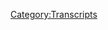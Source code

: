 {{DEFAULTSORT:
    #_TRANSCRIPT_0343:April 3-8, 2013
}}{{Transcript
    | title         = [[343: April 3-8, 2013]]
    | caption       = [https://knowledgefight.libsyn.com/knowledge-fight-april-3-8-2013 Listen to this episode on Libsyn]
    | episodeNumber = [[343: April 3-8, 2013|343]]
    | length        = 02:45:23
}}

{{MessageBox
    | header     = Warning: Bot Generated Content
    | text       = This transcript was automatically generated by transcription software and likely contains many mistakes and misattributions. Please check the audio for definitive quotes, attribution, and context.
    | image      = N3yvass4myg91.webp
    | imagewidth = 50px
    | id         = warning
}}

{{TranscriptBlock
    | name      = Unknown Speaker
    | timestamp = 00:00:00.000
    | text      = I'm sick of them posing as if they're the good guys, saying, we are the bad guys, knowledge
}}

{{TranscriptBlock
    | name      = Unknown Speaker
    | timestamp = 00:00:23.960
    | text      = fight. I'm sick of them posing as if they're the good guys, saying, we are the bad guys,
}}

{{TranscriptBlock
    | name      = Unknown Speaker
    | timestamp = 00:00:30.960
    | text      = knowledge fight. Dan and Jordan, knowledge fight. Need, need money. Andy and Kansas,
}}

{{TranscriptBlock
    | name      = Unknown Speaker
    | timestamp = 00:00:40.960
    | text      = Andy and Kansas. Stop it. Andy and Kansas, Andy and Kansas. It's time to pray. Andy and
}}

{{TranscriptBlock
    | name      = Unknown Speaker
    | timestamp = 00:00:47.960
    | text      = Kansas, you're on the air, thanks for holding us. Hello Alex, I'm a good friend of color,
}}

{{TranscriptBlock
    | name      = Unknown Speaker
    | timestamp = 00:00:51.960
    | text      = I love your word. Knowledge Fight. Knowledge Fight dot com. I love you. Hey everybody,
}}

{{TranscriptBlock
    | name      = Unknown Speaker
    | timestamp = 00:00:59.960
    | text      = welcome back to Knowledge Fight. I'm Dan. I'm Jordan. We're a couple dudes, like to
}}

{{TranscriptBlock
    | name      = Unknown Speaker
    | timestamp = 00:01:02.960
    | text      = sit around, drink novelty beverages and talk a little bit about Alex Jones. Indeed we are
}}

{{TranscriptBlock
    | name      = Unknown Speaker
    | timestamp = 00:01:06.959
    | text      = Dan. Jordan. Dan. Jordan. Obviously we didn't talk about it last weekend. Okay. Because
}}

{{TranscriptBlock
    | name      = Unknown Speaker
    | timestamp = 00:01:12.959
    | text      = of course. What happened last weekend? It was Friday the 13th. Oh yeah it was. I didn't
}}

{{TranscriptBlock
    | name      = Unknown Speaker
    | timestamp = 00:01:17.959
    | text      = know that, I completely forgot about it. Completely forgot too. I woke up on the day and people
}}

{{TranscriptBlock
    | name      = Unknown Speaker
    | timestamp = 00:01:21.959
    | text      = were like, oh it's Friday the 13th and I was like, oh that's a real thing that can happen.
}}

{{TranscriptBlock
    | name      = Unknown Speaker
    | timestamp = 00:01:25.959
    | text      = I'll be damned. Yeah, well look at all of you. So in honor of that. Oh, my favorite
}}

{{TranscriptBlock
    | name      = Unknown Speaker
    | timestamp = 00:01:32.959
    | text      = horror movie. Is there, is there, no I don't, actually I was more like, is there, was there
}}

{{TranscriptBlock
    | name      = Unknown Speaker
    | timestamp = 00:01:36.959
    | text      = a situation in real life where you were actually like, holy shit afraid. You know, like I thought
}}

{{TranscriptBlock
    | name      = Unknown Speaker
    | timestamp = 00:01:41.959
    | text      = I was going to die. Yeah, I mean I got robbed at gunpoint when I worked at a gas station.
}}

{{TranscriptBlock
    | name      = Unknown Speaker
    | timestamp = 00:01:45.959
    | text      = Right, well that'll do it. Oh, there's that. Did you think you were going to die? No, I
}}

{{TranscriptBlock
    | name      = Unknown Speaker
    | timestamp = 00:01:48.959
    | text      = didn't. Yeah, right? I didn't think the guy was going to shoot me. I had, but I was scared
}}

{{TranscriptBlock
    | name      = Unknown Speaker
    | timestamp = 00:01:52.959
    | text      = as shit. Yeah, well of course. In the moment I didn't think that there was any reason that
}}

{{TranscriptBlock
    | name      = Unknown Speaker
    | timestamp = 00:01:56.959
    | text      = this would turn into a murder, but that didn't mean I didn't still go into shock. Right,
}}

{{TranscriptBlock
    | name      = Unknown Speaker
    | timestamp = 00:02:00.959
    | text      = right, right, right. There was that. There was the time my car skid off the road on some
}}

{{TranscriptBlock
    | name      = Unknown Speaker
    | timestamp = 00:02:03.959
    | text      = black ice. Those moments are terrifying. Yeah. I don't know. I've had other moments in the
}}

{{TranscriptBlock
    | name      = Unknown Speaker
    | timestamp = 00:02:09.960
    | text      = car driving for sure. I'm a really bad driver. You're a bad driver. Or I was. I haven't driven
}}

{{TranscriptBlock
    | name      = Unknown Speaker
    | timestamp = 00:02:13.960
    | text      = in like a decade. Yeah, I kind of suspected there's a reason that you and I have never
}}

{{TranscriptBlock
    | name      = Unknown Speaker
    | timestamp = 00:02:17.960
    | text      = been in a situation where you were driving. Well, I mean, I live in Chicago. I have very
}}

{{TranscriptBlock
    | name      = Unknown Speaker
    | timestamp = 00:02:20.960
    | text      = little need for a car. And then since I moved here, I haven't really, I kind of explored
}}

{{TranscriptBlock
    | name      = Unknown Speaker
    | timestamp = 00:02:26.960
    | text      = the possibility of getting my driver's license back. I'm just like, back when I used to drive,
}}

{{TranscriptBlock
    | name      = Unknown Speaker
    | timestamp = 00:02:31.960
    | text      = I'm kind of distractible. I'm not good at defensive driving. Right, right, right. Driving
}}

{{TranscriptBlock
    | name      = Unknown Speaker
    | timestamp = 00:02:37.960
    | text      = doesn't interest me much. It's not exciting. I don't know. So I, there are a number of
}}

{{TranscriptBlock
    | name      = Unknown Speaker
    | timestamp = 00:02:44.960
    | text      = instances where I had some kind of close calls. Like every time I had to merge onto the freeway,
}}

{{TranscriptBlock
    | name      = Unknown Speaker
    | timestamp = 00:02:49.960
    | text      = particularly back when I lived in Missouri. Yeah. Like if I'd be going to Jefferson City
}}

{{TranscriptBlock
    | name      = Unknown Speaker
    | timestamp = 00:02:52.960
    | text      = or some other small town in Missouri for fun or something. Yeah. That just terrified me.
}}

{{TranscriptBlock
    | name      = Unknown Speaker
    | timestamp = 00:02:59.960
    | text      = Merging onto incoming traffic. Merging really? On the highway. That's crazy. Every single
}}

{{TranscriptBlock
    | name      = Unknown Speaker
    | timestamp = 00:03:04.960
    | text      = time I was like, wow, this is where my car, like I'm dead. And of course it never did.
}}

{{TranscriptBlock
    | name      = Unknown Speaker
    | timestamp = 00:03:09.960
    | text      = But that would make, somehow that would make driving the most exciting experience though,
}}

{{TranscriptBlock
    | name      = Unknown Speaker
    | timestamp = 00:03:14.960
    | text      = right? How is it that you're simultaneously bored and the moment anything. Well, it's
}}

{{TranscriptBlock
    | name      = Unknown Speaker
    | timestamp = 00:03:18.960
    | text      = because I would avoid that. I would take like side streets if possible, like take access
}}

{{TranscriptBlock
    | name      = Unknown Speaker
    | timestamp = 00:03:24.960
    | text      = roads. Just to avoid merging onto. Absolutely. You would have been half an hour to the trip.
}}

{{TranscriptBlock
    | name      = Unknown Speaker
    | timestamp = 00:03:30.960
    | text      = I don't give a shit. That's amazing to me. I like that I've decided to expound more on
}}

{{TranscriptBlock
    | name      = Unknown Speaker
    | timestamp = 00:03:34.960
    | text      = this than getting robbed at gunpoint. Well yeah, but we've talked about getting robbed
}}

{{TranscriptBlock
    | name      = Unknown Speaker
    | timestamp = 00:03:38.960
    | text      = at gunpoint. Maybe we have, maybe we haven't. I'm not entirely sure. Yeah. I never, I'm
}}

{{TranscriptBlock
    | name      = Unknown Speaker
    | timestamp = 00:03:42.960
    | text      = beginning to forget what it is we've discussed on the show and in real life. Yeah. And the
}}

{{TranscriptBlock
    | name      = Unknown Speaker
    | timestamp = 00:03:46.960
    | text      = fact that we have so many episodes that we've done, I'm like, I don't want to repeat stories.
}}

{{TranscriptBlock
    | name      = Unknown Speaker
    | timestamp = 00:03:51.960
    | text      = I only have a few. Well, you were making fun of me for writing down questions. I was like,
}}

{{TranscriptBlock
    | name      = Unknown Speaker
    | timestamp = 00:03:58.960
    | text      = no, I don't want to repeat questions. Right? Not, I'm, I'm fucking struggling. Glad you
}}

{{TranscriptBlock
    | name      = Unknown Speaker
    | timestamp = 00:04:04.960
    | text      = didn't ask about scary movies because I hate them. Yeah, I know. Why would I give a shit
}}

{{TranscriptBlock
    | name      = Unknown Speaker
    | timestamp = 00:04:08.960
    | text      = about scary movies? Uh, so Jordan and this podcast where I know plenty about mortal fear,
}}

{{TranscriptBlock
    | name      = Unknown Speaker
    | timestamp = 00:04:13.960
    | text      = um, and also Alex Jones. And I know a little bit about one and none about the other. Right.
}}

{{TranscriptBlock
    | name      = Unknown Speaker
    | timestamp = 00:04:20.959
    | text      = So today, uh, Jordan, what we're going to be doing is, uh, I know on the last episode
}}

{{TranscriptBlock
    | name      = Unknown Speaker
    | timestamp = 00:04:23.959
    | text      = I said that I was going to stick around in the present and find out what's going on with
}}

{{TranscriptBlock
    | name      = Unknown Speaker
    | timestamp = 00:04:27.959
    | text      = Alex and watch him as whatever his story is, goes the direction it's going. Right. And
}}

{{TranscriptBlock
    | name      = Unknown Speaker
    | timestamp = 00:04:32.959
    | text      = it didn't go anywhere. It's so boring. He just, I mean, he's just continuing this crusade
}}

{{TranscriptBlock
    | name      = Unknown Speaker
    | timestamp = 00:04:37.959
    | text      = against abortion, which I mean, we've already seen how extreme he's getting. Why listen
}}

{{TranscriptBlock
    | name      = Unknown Speaker
    | timestamp = 00:04:42.959
    | text      = to it again? It's just continuing. What's the point of that? Uh, for our show at least.
}}

{{TranscriptBlock
    | name      = Unknown Speaker
    | timestamp = 00:04:47.959
    | text      = What's the point of that? Um, and then he did his debate night coverage, uh, the democratic
}}

{{TranscriptBlock
    | name      = Unknown Speaker
    | timestamp = 00:04:52.959
    | text      = debates and it's just stupid. It's fucking dumb as shit. Robert Barnes is on. I think
}}

{{TranscriptBlock
    | name      = Unknown Speaker
    | timestamp = 00:04:57.959
    | text      = he's, I don't know. I think he's hashtag yang gang though. I think he's into Andrew Yang,
}}

{{TranscriptBlock
    | name      = Unknown Speaker
    | timestamp = 00:05:04.959
    | text      = which doesn't surprise me for various reasons. I'm still sticking with Avatar Aang. That's
}}

{{TranscriptBlock
    | name      = Unknown Speaker
    | timestamp = 00:05:10.959
    | text      = my gang. The only thing that I thought was really interesting at all is that Barnes is
}}

{{TranscriptBlock
    | name      = Unknown Speaker
    | timestamp = 00:05:14.959
    | text      = being brought on and it's really discussed quite a bit how he's a political gambler and
}}

{{TranscriptBlock
    | name      = Unknown Speaker
    | timestamp = 00:05:20.959
    | text      = it really seems like he's trying to handicap the field so the audience can bet on the election,
}}

{{TranscriptBlock
    | name      = Unknown Speaker
    | timestamp = 00:05:25.959
    | text      = which is very weird. That's actually kind of very interesting. It's a strange twist
}}

{{TranscriptBlock
    | name      = Unknown Speaker
    | timestamp = 00:05:31.959
    | text      = for Infowars to do to their audience. Like not only are you getting the best political
}}

{{TranscriptBlock
    | name      = Unknown Speaker
    | timestamp = 00:05:37.959
    | text      = analysis ever, you got gambling bets from Robert Barnes, constitutional lawyer. See
}}

{{TranscriptBlock
    | name      = Unknown Speaker
    | timestamp = 00:05:42.959
    | text      = now that I actually really like that. Not in like real life. I think that's hilarious.
}}

{{TranscriptBlock
    | name      = Unknown Speaker
    | timestamp = 00:05:47.959
    | text      = As an idea, it's very funny. Alex is Sandy Hook lawyer is coming on the show as an expert
}}

{{TranscriptBlock
    | name      = Unknown Speaker
    | timestamp = 00:05:53.959
    | text      = in political gambling to tell you which democratic primary candidate to bet on. Listen to that
}}

{{TranscriptBlock
    | name      = Unknown Speaker
    | timestamp = 00:05:58.959
    | text      = sentence. That's hilarious. Which you can only do in any meaningful way outside of the
}}

{{TranscriptBlock
    | name      = Unknown Speaker
    | timestamp = 00:06:02.959
    | text      = United States. There are places you could bet like pennies on, but it has to be as like
}}

{{TranscriptBlock
    | name      = Unknown Speaker
    | timestamp = 00:06:09.959
    | text      = it's not gambling, it's predictive. There's a weird technicality, but it's only for basically
}}

{{TranscriptBlock
    | name      = Unknown Speaker
    | timestamp = 00:06:15.959
    | text      = like you could win 50 cents betting on a candidate. But if you go overseas where it's legal,
}}

{{TranscriptBlock
    | name      = Unknown Speaker
    | timestamp = 00:06:21.959
    | text      = it's very weird. But I was like that doesn't make a show. That's not an episode. So I
}}

{{TranscriptBlock
    | name      = Unknown Speaker
    | timestamp = 00:06:27.959
    | text      = decided I had to go back to the past. And so today we're going to be going over April
}}

{{TranscriptBlock
    | name      = Unknown Speaker
    | timestamp = 00:06:32.959
    | text      = 3rd through April 8th, 2013. And man, I'm reaching a point where it's becoming harder
}}

{{TranscriptBlock
    | name      = Unknown Speaker
    | timestamp = 00:06:39.959
    | text      = and harder for me to deny certain things about Alex Jones. And one of them is I think we
}}

{{TranscriptBlock
    | name      = Unknown Speaker
    | timestamp = 00:06:45.959
    | text      = were dumb to ever consider him being stupid. That stupid evil continuum thing. I think
}}

{{TranscriptBlock
    | name      = Unknown Speaker
    | timestamp = 00:06:52.959
    | text      = that we were foolish that we ever thought that stupid was a possibility. Oh shit. So
}}

{{TranscriptBlock
    | name      = Unknown Speaker
    | timestamp = 00:06:58.959
    | text      = we're I'm beginning to consider the possibility that the appearance of stupidity is cover
}}

{{TranscriptBlock
    | name      = Unknown Speaker
    | timestamp = 00:07:03.959
    | text      = for the evil. Okay. I'm not saying this is the case because this would be a crazy thing
}}

{{TranscriptBlock
    | name      = Unknown Speaker
    | timestamp = 00:07:07.959
    | text      = to just say with no real definitive evidence. But I wouldn't be totally surprised if Alex's
}}

{{TranscriptBlock
    | name      = Unknown Speaker
    | timestamp = 00:07:14.959
    | text      = whole like being dumb is an act at this point. I see trends that are happening here that
}}

{{TranscriptBlock
    | name      = Unknown Speaker
    | timestamp = 00:07:22.959
    | text      = are like this wouldn't happen by accident. Anyway, it'll all make sense as we get through
}}

{{TranscriptBlock
    | name      = Unknown Speaker
    | timestamp = 00:07:28.959
    | text      = it I hope. Or otherwise I'll just look weird. But before we get down to business on any
}}

{{TranscriptBlock
    | name      = Unknown Speaker
    | timestamp = 00:07:33.959
    | text      = of that, we've got to take a moment and say thank you to some people who have signed up
}}

{{TranscriptBlock
    | name      = Unknown Speaker
    | timestamp = 00:07:37.959
    | text      = and are supporting the show. So first of all, Brad, thank you so much. You are now a policy
}}

{{TranscriptBlock
    | name      = Unknown Speaker
    | timestamp = 00:07:41.959
    | text      = wonk. I'm a policy wonk. Thank you, Brad. I like to believe that that's Brad from the
}}

{{TranscriptBlock
    | name      = Unknown Speaker
    | timestamp = 00:07:45.959
    | text      = Real World Road Rules Challenge. It could be Brad. I hope so. He lives in the Chicagoland
}}

{{TranscriptBlock
    | name      = Unknown Speaker
    | timestamp = 00:07:49.959
    | text      = area. Does he, Brad? Hit us up. Probably not him. Nope. Next, Nick. Thank you so much.
}}

{{TranscriptBlock
    | name      = Unknown Speaker
    | timestamp = 00:07:53.959
    | text      = You're now a policy wonk. I'm a policy wonk. Thank you, Nick. Next, Pally. Thank you so
}}

{{TranscriptBlock
    | name      = Unknown Speaker
    | timestamp = 00:07:58.959
    | text      = much. You are now a policy wonk. I'm a policy wonk. Thanks, Pally. Next, Clayton. Thank
}}

{{TranscriptBlock
    | name      = Unknown Speaker
    | timestamp = 00:08:03.959
    | text      = you so much. You are now a policy wonk. I'm a policy wonk. Thanks, Clayton. I like to
}}

{{TranscriptBlock
    | name      = Unknown Speaker
    | timestamp = 00:08:08.959
    | text      = believe that's David Clayton Thomas, lead singer of Blood, Sweat, and Tears. Oh yeah?
}}

{{TranscriptBlock
    | name      = Unknown Speaker
    | timestamp = 00:08:11.959
    | text      = I like to think that's Michael Clayton, fictional character. Neither of those are people named
}}

{{TranscriptBlock
    | name      = Unknown Speaker
    | timestamp = 00:08:16.959
    | text      = Clayton. But thank you so much. Next, Spencer. Thank you so much. You are now a policy wonk.
}}

{{TranscriptBlock
    | name      = Unknown Speaker
    | timestamp = 00:08:20.959
    | text      = I'm a policy wonk. Thanks, Spencer. Next, Zilude. Thank you so much. You are now a policy
}}

{{TranscriptBlock
    | name      = Unknown Speaker
    | timestamp = 00:08:26.959
    | text      = wonk. I'm a policy wonk. Thank you, Zilude. And finally, this is a person who I got a
}}

{{TranscriptBlock
    | name      = Unknown Speaker
    | timestamp = 00:08:32.960
    | text      = message from with a special name, and I feel like I have to let them jump the line because
}}

{{TranscriptBlock
    | name      = Unknown Speaker
    | timestamp = 00:08:36.960
    | text      = of this special name. By the time we'd get to their shout-out, this might be a completely
}}

{{TranscriptBlock
    | name      = Unknown Speaker
    | timestamp = 00:08:42.960
    | text      = anachronistic name. Okay. So I feel like- What, Khaleesi? In a strange way, I gotta bump
}}

{{TranscriptBlock
    | name      = Unknown Speaker
    | timestamp = 00:08:49.960
    | text      = the line a little bit. This person donated on an elevated level. We appreciate it very
}}

{{TranscriptBlock
    | name      = Unknown Speaker
    | timestamp = 00:08:52.960
    | text      = much. So Boris is just as bad as Donald. Why the fuck is the UK being affected by memes?
}}

{{TranscriptBlock
    | name      = Unknown Speaker
    | timestamp = 00:08:58.960
    | text      = Thank you so much. You are now a technocrat. I'm a policy wonk. Crikey, mate. That's fantastic.
}}

{{TranscriptBlock
    | name      = Unknown Speaker
    | timestamp = 00:09:03.960
    | text      = Have yourself a brew. How's your 401k doing, bro? We gotta go full tilt boogie on this,
}}

{{TranscriptBlock
    | name      = Unknown Speaker
    | timestamp = 00:09:08.960
    | text      = Watson, all right? Let's just get down to business. We ain't making that money off that
}}

{{TranscriptBlock
    | name      = Unknown Speaker
    | timestamp = 00:09:11.960
    | text      = heroin. Why you pimps so good? My neck is freakishly large. I declare info war on you.
}}

{{TranscriptBlock
    | name      = Unknown Speaker
    | timestamp = 00:09:18.960
    | text      = Thank you so much. Boris is just as bad as Donald. Why the fuck is the UK being affected
}}

{{TranscriptBlock
    | name      = Unknown Speaker
    | timestamp = 00:09:22.960
    | text      = by memes? Yes, thank you very much. He may not be long for office. You never know. We
}}

{{TranscriptBlock
    | name      = Unknown Speaker
    | timestamp = 00:09:29.960
    | text      = don't know what's going to happen by the time the time comes. Unfortunately, I've just revealed
}}

{{TranscriptBlock
    | name      = Unknown Speaker
    | timestamp = 00:09:34.960
    | text      = to the audience possibly that the way you skip the line is a time-sensitive joke name
}}

{{TranscriptBlock
    | name      = Unknown Speaker
    | timestamp = 00:09:40.960
    | text      = for yourself. No, we can't be doing this. We can't be doing this. I may have said a terrible
}}

{{TranscriptBlock
    | name      = Unknown Speaker
    | timestamp = 00:09:43.960
    | text      = precedent, but thank you very much. If you're out there listening and you like what we do,
}}

{{TranscriptBlock
    | name      = Unknown Speaker
    | timestamp = 00:09:48.960
    | text      = you like the show, you can support our work and the continued existence isn't fair. This
}}

{{TranscriptBlock
    | name      = Unknown Speaker
    | timestamp = 00:09:55.960
    | text      = show will exist in the form that it exists, but you can support the show by going to our
}}

{{TranscriptBlock
    | name      = Unknown Speaker
    | timestamp = 00:10:01.960
    | text      = website, knowledgefight.com, clicking the button that says support the show. We would
}}

{{TranscriptBlock
    | name      = Unknown Speaker
    | timestamp = 00:10:04.960
    | text      = appreciate it. Yeah, that is timely in that either he won't be president for that much
}}

{{TranscriptBlock
    | name      = Unknown Speaker
    | timestamp = 00:10:09.960
    | text      = longer or the UK won't be a thing for that much longer. Or everybody will. We will all
}}

{{TranscriptBlock
    | name      = Unknown Speaker
    | timestamp = 00:10:14.960
    | text      = be meme. Forget that Borg nonsense. We will all become incorporated into meme. It's never
}}

{{TranscriptBlock
    | name      = Unknown Speaker
    | timestamp = 00:10:22.960
    | text      = going to happen. Before we get to April 3rd through 8th, I just want to play one. I didn't
}}

{{TranscriptBlock
    | name      = Unknown Speaker
    | timestamp = 00:10:27.960
    | text      = have an out of context drop from this time, so I figured why not. I did listen to the
}}

{{TranscriptBlock
    | name      = Unknown Speaker
    | timestamp = 00:10:32.960
    | text      = present day episodes in September. Here's an out of context drop from one of the present
}}

{{TranscriptBlock
    | name      = Unknown Speaker
    | timestamp = 00:10:37.960
    | text      = day. So, Pootiepie just cocked the ADL. Great. Alex is celebrating Pootiepie taking back
}}

{{TranscriptBlock
    | name      = Unknown Speaker
    | timestamp = 00:10:52.960
    | text      = his $50,000 donation to the Anti-Defamation League. You know, I just, you don't have to
}}

{{TranscriptBlock
    | name      = Unknown Speaker
    | timestamp = 00:11:01.960
    | text      = go that far back before people are in like full on, you're fucking crazy. Like seriously,
}}

{{TranscriptBlock
    | name      = Unknown Speaker
    | timestamp = 00:11:06.960
    | text      = go back 20 years and tell somebody that someday a sentence like that will exist and they will
}}

{{TranscriptBlock
    | name      = Unknown Speaker
    | timestamp = 00:11:11.960
    | text      = punch you in the face. A guy who makes billions of dollars. Fucking video games. And doing
}}

{{TranscriptBlock
    | name      = Unknown Speaker
    | timestamp = 00:11:20.960
    | text      = racist pranks maybe. So Alex's telling of the story is that the ADL, right, so Pootiepie
}}

{{TranscriptBlock
    | name      = Unknown Speaker
    | timestamp = 00:11:29.960
    | text      = made this offer of this donation. And then the ADL didn't thank him properly. So Pootiepie
}}

{{TranscriptBlock
    | name      = Unknown Speaker
    | timestamp = 00:11:35.960
    | text      = was that it? Because I've heard the, I've heard the narrative being said that a lot
}}

{{TranscriptBlock
    | name      = Unknown Speaker
    | timestamp = 00:11:40.960
    | text      = of people were mad at him for caving to Jewish interests when I didn't realize that it was
}}

{{TranscriptBlock
    | name      = Unknown Speaker
    | timestamp = 00:11:47.960
    | text      = in fact, the Jews just weren't being nice enough. That's why he had to take their money
}}

{{TranscriptBlock
    | name      = Unknown Speaker
    | timestamp = 00:11:51.960
    | text      = away. That's Alex's spin on it. Although I think in reality it's closer to, you got a
}}

{{TranscriptBlock
    | name      = Unknown Speaker
    | timestamp = 00:11:56.960
    | text      = lot of bad tweets from racists and anti-Semites. So cool. Good spin. Good spin. So we jump
}}

{{TranscriptBlock
    | name      = Unknown Speaker
    | timestamp = 00:12:02.960
    | text      = in here on April 3rd and it's like, there are these times when I'm listening to Alex's
}}

{{TranscriptBlock
    | name      = Unknown Speaker
    | timestamp = 00:12:07.960
    | text      = show and like it sucks and there's a lot of stuff that sucks throughout a lot of this.
}}

{{TranscriptBlock
    | name      = Unknown Speaker
    | timestamp = 00:12:12.960
    | text      = But then there's other times when I'm like, oh boy, here we go. I'm interested. I like
}}

{{TranscriptBlock
    | name      = Unknown Speaker
    | timestamp = 00:12:17.960
    | text      = this beginning. It doesn't last long, but I really like this. And then I've got something
}}

{{TranscriptBlock
    | name      = Unknown Speaker
    | timestamp = 00:12:24.960
    | text      = that's a little bit fun, but it's also painful and I don't normally cover goofy things unless
}}

{{TranscriptBlock
    | name      = Unknown Speaker
    | timestamp = 00:12:29.960
    | text      = it educates people. And I heard last week, hey Alex, cover the reptoid secret service
}}

{{TranscriptBlock
    | name      = Unknown Speaker
    | timestamp = 00:12:36.960
    | text      = agent. Oh. And I didn't even go look it up. I'm like, no, I have serious things to do.
}}

{{TranscriptBlock
    | name      = Unknown Speaker
    | timestamp = 00:12:42.960
    | text      = Eyebrow raise. I was just talking to a senior secret service person the other day. It was
}}

{{TranscriptBlock
    | name      = Unknown Speaker
    | timestamp = 00:12:48.960
    | text      = amazing. Anyway, side issue. And so people kept sending me the video, so I happened to
}}

{{TranscriptBlock
    | name      = Unknown Speaker
    | timestamp = 00:12:57.960
    | text      = watch it yesterday afternoon. We're going to be playing it coming up. And I went, I've
}}

{{TranscriptBlock
    | name      = Unknown Speaker
    | timestamp = 00:13:05.960
    | text      = seen that guy before. The one they're saying is a reptoid. She has extremely male features
}}

{{TranscriptBlock
    | name      = Unknown Speaker
    | timestamp = 00:13:11.960
    | text      = and I've seen that guy before. That's a secret service agents that's spoken out. And ladies
}}

{{TranscriptBlock
    | name      = Unknown Speaker
    | timestamp = 00:13:20.960
    | text      = and gentlemen, I snapped my fingers for about 20 minutes doing a search on YouTube. Why
}}

{{TranscriptBlock
    | name      = Unknown Speaker
    | timestamp = 00:13:25.960
    | text      = too long? What? And guess what, ladies and gentlemen, I found him and we've got his name
}}

{{TranscriptBlock
    | name      = Unknown Speaker
    | timestamp = 00:13:31.960
    | text      = and he is a guy that quit and spoke out for the second amendment and it's probably a psy
}}

{{TranscriptBlock
    | name      = Unknown Speaker
    | timestamp = 00:13:39.960
    | text      = op against him or something. The point is that is my favorite kind of thing. That is,
}}

{{TranscriptBlock
    | name      = Unknown Speaker
    | timestamp = 00:13:45.960
    | text      = that's where I want Alex to live right there. That is like, okay, so look, there's these
}}

{{TranscriptBlock
    | name      = Unknown Speaker
    | timestamp = 00:13:50.960
    | text      = people and they're putting out this video about how there's a reptilian working in the
}}

{{TranscriptBlock
    | name      = Unknown Speaker
    | timestamp = 00:13:54.960
    | text      = secret service, right? Right. So, okay, you guys know that, but the truth is that actually
}}

{{TranscriptBlock
    | name      = Unknown Speaker
    | timestamp = 00:13:59.960
    | text      = a secret service guy who spoke out in favor of the second amendment. So the globalists
}}

{{TranscriptBlock
    | name      = Unknown Speaker
    | timestamp = 00:14:03.960
    | text      = are telling you that he's a reptilian. Even your conspiracy theories are globalist run.
}}

{{TranscriptBlock
    | name      = Unknown Speaker
    | timestamp = 00:14:08.960
    | text      = Okay. I love it. That's, that's pretty good. That's pretty good. That's, I'm not gonna,
}}

{{TranscriptBlock
    | name      = Unknown Speaker
    | timestamp = 00:14:14.960
    | text      = I'm not going to take that away from him. And the way that he gets into it is such a
}}

{{TranscriptBlock
    | name      = Unknown Speaker
    | timestamp = 00:14:18.960
    | text      = fucking, I'm at, look, I don't have time to talk about your bullshit. Right. So when I
}}

{{TranscriptBlock
    | name      = Unknown Speaker
    | timestamp = 00:14:24.960
    | text      = looked at it and I was like, Hmm, I'm going to need to talk about their bullshit, but
}}

{{TranscriptBlock
    | name      = Unknown Speaker
    | timestamp = 00:14:31.960
    | text      = it's not your bullshit. It's my bullshit we're talking about. This is your bullshit. It's
}}

{{TranscriptBlock
    | name      = Unknown Speaker
    | timestamp = 00:14:35.960
    | text      = dumb. My bullshit is smart. This has become too big for me to ignore. There's too much
}}

{{TranscriptBlock
    | name      = Unknown Speaker
    | timestamp = 00:14:40.960
    | text      = attention on this and I feel like I could piggyback it a little bit. Oh, and also as
}}

{{TranscriptBlock
    | name      = Unknown Speaker
    | timestamp = 00:14:44.960
    | text      = we learned later, Glenn Beck talked about it, which kind of forces Alex's hand to take
}}

{{TranscriptBlock
    | name      = Unknown Speaker
    | timestamp = 00:14:49.960
    | text      = on it. Yeah. So Alex is also missing a crucial element of the story, uh, which is kind of
}}

{{TranscriptBlock
    | name      = Unknown Speaker
    | timestamp = 00:14:55.960
    | text      = one of the reasons it caught so much momentum in the conspiracy community. Sure. This was
}}

{{TranscriptBlock
    | name      = Unknown Speaker
    | timestamp = 00:14:59.960
    | text      = a video of a secret service agent who appeared to be a reptilian, but that wasn't the central
}}

{{TranscriptBlock
    | name      = Unknown Speaker
    | timestamp = 00:15:03.960
    | text      = focus of a lot of the framing. When the videos were posted on YouTube, here's a description
}}

{{TranscriptBlock
    | name      = Unknown Speaker
    | timestamp = 00:15:08.960
    | text      = that went along with the video quote, a shape shifter, alien humanoid working for the powers
}}

{{TranscriptBlock
    | name      = Unknown Speaker
    | timestamp = 00:15:13.960
    | text      = that be caught in high definition video during an event of the Zionist cabal. Yeah. Oh boy.
}}

{{TranscriptBlock
    | name      = Unknown Speaker
    | timestamp = 00:15:20.960
    | text      = You see the guy who was protecting president Obama during a speech he gave to APAC or the
}}

{{TranscriptBlock
    | name      = Unknown Speaker
    | timestamp = 00:15:25.960
    | text      = American Israeli public affairs committee. And this was a massive part of the conspiracy.
}}

{{TranscriptBlock
    | name      = Unknown Speaker
    | timestamp = 00:15:30.960
    | text      = It was that the reptilian shape shifter was there because the meeting was a highly important
}}

{{TranscriptBlock
    | name      = Unknown Speaker
    | timestamp = 00:15:34.960
    | text      = Zog affair. Gotcha. Zionist occupied government. Okay. So what you're saying is the reptoids
}}

{{TranscriptBlock
    | name      = Unknown Speaker
    | timestamp = 00:15:41.960
    | text      = knocked the, uh, ADL is what I guess. Yeah. So it's, uh, Alex is kind of not engaging
}}

{{TranscriptBlock
    | name      = Unknown Speaker
    | timestamp = 00:15:48.960
    | text      = with that part of it is why a lot of these internet dub dubs were interested in the first
}}

{{TranscriptBlock
    | name      = Unknown Speaker
    | timestamp = 00:15:54.960
    | text      = place. It was proof that the, the APAC is so important that there's even interstellar
}}

{{TranscriptBlock
    | name      = Unknown Speaker
    | timestamp = 00:15:59.960
    | text      = involvement. Oh boy. Yeah. Okay. So like I said, one of the reasons that Alex is, uh,
}}

{{TranscriptBlock
    | name      = Unknown Speaker
    | timestamp = 00:16:06.960
    | text      = like forced his hand on this thing is that because Glenn Beck has talked about it and
}}

{{TranscriptBlock
    | name      = Unknown Speaker
    | timestamp = 00:16:10.960
    | text      = that offends Alex. So he uses it as an opportunity to do a lot of fucking time yelling about
}}

{{TranscriptBlock
    | name      = Unknown Speaker
    | timestamp = 00:16:16.960
    | text      = Glenn Beck on this episode. And some of his complaints are kind of funny. I have a clip
}}

{{TranscriptBlock
    | name      = Unknown Speaker
    | timestamp = 00:16:20.960
    | text      = of Glenn Beck covering this, laughing at people that believe in the Bilderberg group and Illuminati,
}}

{{TranscriptBlock
    | name      = Unknown Speaker
    | timestamp = 00:16:25.960
    | text      = and he laughs and says it doesn't exist. To be clear, that's not about the aliens. That's
}}

{{TranscriptBlock
    | name      = Unknown Speaker
    | timestamp = 00:16:30.960
    | text      = about the, uh, Alex's narratives about the billions of bullets. So just be, I don't want
}}

{{TranscriptBlock
    | name      = Unknown Speaker
    | timestamp = 00:16:36.960
    | text      = it to, I don't want it to appear that because we were just talking about the aliens, that
}}

{{TranscriptBlock
    | name      = Unknown Speaker
    | timestamp = 00:16:40.960
    | text      = that's what the pronoun reference was. This is days ago, last week, and I'm not here to
}}

{{TranscriptBlock
    | name      = Unknown Speaker
    | timestamp = 00:16:48.960
    | text      = bash Glenn Beck, but I mean, that's pure gatekeeping bull. Glenn Beck wants you to believe the
}}

{{TranscriptBlock
    | name      = Unknown Speaker
    | timestamp = 00:16:54.960
    | text      = world government is only George Soros when it's Bill Gates. It's all of them. Okay. So
}}

{{TranscriptBlock
    | name      = Unknown Speaker
    | timestamp = 00:17:02.960
    | text      = he takes issue with putting such a sharp focus on George Soros. You just can't take an entire
}}

{{TranscriptBlock
    | name      = Unknown Speaker
    | timestamp = 00:17:08.960
    | text      = body of work at once, can you? Alex even kind of scoffs at Glenn Beck calling Soros a Nazi
}}

{{TranscriptBlock
    | name      = Unknown Speaker
    | timestamp = 00:17:14.960
    | text      = collaborator. Yeah, yeah. You just can't take a totality of work. You got to look at a small
}}

{{TranscriptBlock
    | name      = Unknown Speaker
    | timestamp = 00:17:21.960
    | text      = part of it because once you start looking at all directions, you find out this guy doesn't
}}

{{TranscriptBlock
    | name      = Unknown Speaker
    | timestamp = 00:17:25.960
    | text      = believe a goddamn word of anything. Well, he believes some things, I think. And that's
}}

{{TranscriptBlock
    | name      = Unknown Speaker
    | timestamp = 00:17:29.960
    | text      = why, that's one of the things that I think is the most important of doing this show is
}}

{{TranscriptBlock
    | name      = Unknown Speaker
    | timestamp = 00:17:35.960
    | text      = separating the real from the facade. And the things that don't go away, the things that
}}

{{TranscriptBlock
    | name      = Unknown Speaker
    | timestamp = 00:17:40.960
    | text      = are consistent are the things that are intrinsic to him. And there are very few things, and
}}

{{TranscriptBlock
    | name      = Unknown Speaker
    | timestamp = 00:17:45.960
    | text      = it seems to be whiteness and guns. Whiteness and guns. Those seem to be just about the
}}

{{TranscriptBlock
    | name      = Unknown Speaker
    | timestamp = 00:17:50.960
    | text      = only things, yeah. So I think that speaks volumes. So he has some more complaints about
}}

{{TranscriptBlock
    | name      = Unknown Speaker
    | timestamp = 00:17:57.960
    | text      = Glenn Beck. Actually, this is kind of a good way for me to say that that sentence I just
}}

{{TranscriptBlock
    | name      = Unknown Speaker
    | timestamp = 00:18:02.960
    | text      = said was kind of inaccurate. Masculinity is also... His version of masculinity is also
}}

{{TranscriptBlock
    | name      = Unknown Speaker
    | timestamp = 00:18:08.960
    | text      = very important. He doesn't think Glenn Beck is manly enough. And I'm not here to attack
}}

{{TranscriptBlock
    | name      = Unknown Speaker
    | timestamp = 00:18:13.960
    | text      = Glenn Beck except he is attacking me, I've learned now, every week telling his listeners
}}

{{TranscriptBlock
    | name      = Unknown Speaker
    | timestamp = 00:18:18.960
    | text      = you can't trust Alex Jones. No, you can't trust Glenn Beck. And I'm on a lot of the
}}

{{TranscriptBlock
    | name      = Unknown Speaker
    | timestamp = 00:18:27.960
    | text      = same stations with him. For program directors, you know it, you hear it. I didn't start this.
}}

{{TranscriptBlock
    | name      = Unknown Speaker
    | timestamp = 00:18:32.960
    | text      = Says the guy who started it. Okay, the bullets are real. The FEMA camps are real. Fukushima's
}}

{{TranscriptBlock
    | name      = Unknown Speaker
    | timestamp = 00:18:38.960
    | text      = real. I'm real, buddy. And I know effeminate men don't like real men. I get it. You trawler?
}}

{{TranscriptBlock
    | name      = Unknown Speaker
    | timestamp = 00:18:47.960
    | text      = Get out of my way. I'm trying to save this republic. All right? All right. I think there's
}}

{{TranscriptBlock
    | name      = Unknown Speaker
    | timestamp = 00:18:54.960
    | text      = plenty of effeminate men who like real men. But leaving that aside, this is so ridiculous.
}}

{{TranscriptBlock
    | name      = Unknown Speaker
    | timestamp = 00:19:00.960
    | text      = I want a laundry list of right wing figures to call each other trollops. You trollop. You
}}

{{TranscriptBlock
    | name      = Unknown Speaker
    | timestamp = 00:19:06.960
    | text      = trollop, sir. You trollop. I challenge you to a duel. Dancing amidst my friends and I
}}

{{TranscriptBlock
    | name      = Unknown Speaker
    | timestamp = 00:19:13.960
    | text      = this way. I mean, there is a lot of this, too. This is not the only instance of him
}}

{{TranscriptBlock
    | name      = Unknown Speaker
    | timestamp = 00:19:21.960
    | text      = calling Glenn Beck lighten the loafers and these sorts of homophobic coded insults throughout
}}

{{TranscriptBlock
    | name      = Unknown Speaker
    | timestamp = 00:19:28.960
    | text      = this episode. But I think that's a pretty good example of it. So he also is convinced
}}

{{TranscriptBlock
    | name      = Unknown Speaker
    | timestamp = 00:19:35.960
    | text      = that Glenn Beck is just afraid because Alex Jones is getting big. He's getting popular.
}}

{{TranscriptBlock
    | name      = Unknown Speaker
    | timestamp = 00:19:40.960
    | text      = He just went on Piers Morgan and yelled at. Yeah, like everybody loves Alex now. And Glenn
}}

{{TranscriptBlock
    | name      = Unknown Speaker
    | timestamp = 00:19:45.960
    | text      = Beck is fucking jealous. And then he makes another claim here in this clip that is also
}}

{{TranscriptBlock
    | name      = Unknown Speaker
    | timestamp = 00:19:51.960
    | text      = incongruous with his Alex's presentation. Glenn Beck is freaked out because, you know,
}}

{{TranscriptBlock
    | name      = Unknown Speaker
    | timestamp = 00:19:56.960
    | text      = just on Justin TV, we'll get three and a half million viewers. I mean, just in a day or
}}

{{TranscriptBlock
    | name      = Unknown Speaker
    | timestamp = 00:20:00.960
    | text      = two, just with a video stream. Glenn Beck goes on air and says it doesn't exist. Because
}}

{{TranscriptBlock
    | name      = Unknown Speaker
    | timestamp = 00:20:05.960
    | text      = I guess Peter Thiel, the big libertarian Bilderberg group member, has got his thumb all over the
}}

{{TranscriptBlock
    | name      = Unknown Speaker
    | timestamp = 00:20:11.960
    | text      = liberty movement. Oh, I mean, I just don't even know what to say anymore. OK. All right.
}}

{{TranscriptBlock
    | name      = Unknown Speaker
    | timestamp = 00:20:18.960
    | text      = There are no bullets. There's no Bilderberg group. And there's no global government either,
}}

{{TranscriptBlock
    | name      = Unknown Speaker
    | timestamp = 00:20:22.960
    | text      = Glenn. Oh, but you're not gatekeeping, Glenn. Sure. I'm the liar. Oh, by the way, he calls
}}

{{TranscriptBlock
    | name      = Unknown Speaker
    | timestamp = 00:20:28.960
    | text      = me a fascist and a piece of garbage. Yeah, because, folks, the globalists know I'm for
}}

{{TranscriptBlock
    | name      = Unknown Speaker
    | timestamp = 00:20:35.960
    | text      = real. Got to say, I like Alex's version of Glenn Beck in 2013. I'm not sure it's an accurate
}}

{{TranscriptBlock
    | name      = Unknown Speaker
    | timestamp = 00:20:44.960
    | text      = portrait of everything Glenn Beck's up to, but hey, he keeps calling me a fascist and
}}

{{TranscriptBlock
    | name      = Unknown Speaker
    | timestamp = 00:20:48.960
    | text      = a piece of shit and I'm a liar. Like, well, you know, you got to give it up to that Somali
}}

{{TranscriptBlock
    | name      = Unknown Speaker
    | timestamp = 00:20:53.960
    | text      = pirate. He's not wrong about any of that stuff. And he's correctly pointing out Peter Thiel
}}

{{TranscriptBlock
    | name      = Unknown Speaker
    | timestamp = 00:20:57.960
    | text      = running everything. Well, Alex is. Yeah, I know. But Alex is saying, oh, he's saying
}}

{{TranscriptBlock
    | name      = Unknown Speaker
    | timestamp = 00:21:01.960
    | text      = that Glenn Beck has been bought off by Peter Thiel. Oh, I thought it was the other way
}}

{{TranscriptBlock
    | name      = Unknown Speaker
    | timestamp = 00:21:05.960
    | text      = around. I thought Glenn Beck was saying that. That's the incongruous part with how involved
}}

{{TranscriptBlock
    | name      = Unknown Speaker
    | timestamp = 00:21:10.960
    | text      = in Trump's campaign and transition team, Peter Thiel was. In just a few years back, Alex
}}

{{TranscriptBlock
    | name      = Unknown Speaker
    | timestamp = 00:21:16.960
    | text      = is like, he's trying to co-opt the entire Patriot move. He should remember the things
}}

{{TranscriptBlock
    | name      = Unknown Speaker
    | timestamp = 00:21:20.960
    | text      = he thinks. When he's thinking about things and he doesn't have a monetary interest in
}}

{{TranscriptBlock
    | name      = Unknown Speaker
    | timestamp = 00:21:25.960
    | text      = in the opposite being true, he's pretty right on. Well, Trump is a fucking gangster who
}}

{{TranscriptBlock
    | name      = Unknown Speaker
    | timestamp = 00:21:32.960
    | text      = doesn't have anybody. Peter Thiel is trying to co-opt the liberty movement. The Koch brothers
}}

{{TranscriptBlock
    | name      = Unknown Speaker
    | timestamp = 00:21:37.960
    | text      = are fucking thieves. Who else? What else do we got? I think that was his conclusion. It
}}

{{TranscriptBlock
    | name      = Unknown Speaker
    | timestamp = 00:21:43.960
    | text      = was close enough to it. But yeah, it's weird. He's really, really mad at Glenn Beck. He
}}

{{TranscriptBlock
    | name      = Unknown Speaker
    | timestamp = 00:21:48.960
    | text      = spends an inordinate amount of time on this episode screaming about Glenn Beck, kind of
}}

{{TranscriptBlock
    | name      = Unknown Speaker
    | timestamp = 00:21:53.960
    | text      = threatening him to. Yeah. Glenn Beck, you do not want me to focus on you. So they go,
}}

{{TranscriptBlock
    | name      = Unknown Speaker
    | timestamp = 00:22:00.960
    | text      = I just want you to like me and we can move forward and both be patriots. Blah, blah,
}}

{{TranscriptBlock
    | name      = Unknown Speaker
    | timestamp = 00:22:04.960
    | text      = blah. It's all. Oh, boy. So we're starting up the the we're going to get into a little
}}

{{TranscriptBlock
    | name      = Unknown Speaker
    | timestamp = 00:22:09.960
    | text      = rat beef and then we're going to come together. I'm going to go on your show. I think there's
}}

{{TranscriptBlock
    | name      = Unknown Speaker
    | timestamp = 00:22:13.960
    | text      = probably I mean, it's it might be sort of the same thing that he tried to do or he succeeded
}}

{{TranscriptBlock
    | name      = Unknown Speaker
    | timestamp = 00:22:17.960
    | text      = in doing with Rogan. The sneaky snake gambit. Yeah, we will call it. Yeah, it does it does
}}

{{TranscriptBlock
    | name      = Unknown Speaker
    | timestamp = 00:22:23.960
    | text      = kind of feel like the possibility of a fight and then coming to detente. And it works for
}}

{{TranscriptBlock
    | name      = Unknown Speaker
    | timestamp = 00:22:29.960
    | text      = everybody. Works for both of us. We both get a lot of press out of this. We both get to
}}

{{TranscriptBlock
    | name      = Unknown Speaker
    | timestamp = 00:22:33.960
    | text      = say horrible things about each other. That are true. And then make peace in a big, I
}}

{{TranscriptBlock
    | name      = Unknown Speaker
    | timestamp = 00:22:39.960
    | text      = don't know, Camp David summit. Call Steve Pacanik. Yeah. Preside over. Get the Taliban
}}

{{TranscriptBlock
    | name      = Unknown Speaker
    | timestamp = 00:22:44.960
    | text      = in here, by the way. Big developments on Steve Pacanik coming up later in this episode. I
}}

{{TranscriptBlock
    | name      = Unknown Speaker
    | timestamp = 00:22:49.960
    | text      = believe it. He insinuates himself into the show in one of the most amazing ways I have
}}

{{TranscriptBlock
    | name      = Unknown Speaker
    | timestamp = 00:22:54.960
    | text      = ever heard. All right. I'm so excited to tell you all about it. But before we get to that,
}}

{{TranscriptBlock
    | name      = Unknown Speaker
    | timestamp = 00:22:59.960
    | text      = Alex has to make a really weird claim. He, you know, for years and years, one of his
}}

{{TranscriptBlock
    | name      = Unknown Speaker
    | timestamp = 00:23:06.960
    | text      = most consistent things is like being convinced and telling his audience that the globalists
}}

{{TranscriptBlock
    | name      = Unknown Speaker
    | timestamp = 00:23:13.960
    | text      = and the Homeland Security, all of them have decided that white people are terrorists.
}}

{{TranscriptBlock
    | name      = Unknown Speaker
    | timestamp = 00:23:18.960
    | text      = Yes. Right. And so he's so against that. He makes a stunning claim in this next clip.
}}

{{TranscriptBlock
    | name      = Unknown Speaker
    | timestamp = 00:23:24.960
    | text      = When you see terrorists, remove that and say, Patriot, good guy, real man, head screwed
}}

{{TranscriptBlock
    | name      = Unknown Speaker
    | timestamp = 00:23:30.960
    | text      = on straight, a threat to the foreign globalists that are taking us over. That is not good
}}

{{TranscriptBlock
    | name      = Unknown Speaker
    | timestamp = 00:23:35.960
    | text      = because sometimes they are terrorists. Yeah. Yeah. You know, it's either that or he's
}}

{{TranscriptBlock
    | name      = Unknown Speaker
    | timestamp = 00:23:42.960
    | text      = coming out as pro terrorist. Well, I think he is. I mean, I think he is pro a white terrorist.
}}

{{TranscriptBlock
    | name      = Unknown Speaker
    | timestamp = 00:23:47.960
    | text      = Right, right. But maybe he's just pro all terrorists. Did we consider that? I mean,
}}

{{TranscriptBlock
    | name      = Unknown Speaker
    | timestamp = 00:23:51.960
    | text      = like what else explains that you got to give it up to the Somali pirates? Maybe he just
}}

{{TranscriptBlock
    | name      = Unknown Speaker
    | timestamp = 00:23:55.960
    | text      = really actually loves terror. He's covering for the nine 11 saying that that was an inside
}}

{{TranscriptBlock
    | name      = Unknown Speaker
    | timestamp = 00:24:00.960
    | text      = job. He's actually disappointed cause they weren't real terrorists. They were fake terrorists.
}}

{{TranscriptBlock
    | name      = Unknown Speaker
    | timestamp = 00:24:04.960
    | text      = The only people who can be terrorists are real men, Patriots with pride in their country
}}

{{TranscriptBlock
    | name      = Unknown Speaker
    | timestamp = 00:24:10.960
    | text      = trying to take down the foreign globalists. I mean, he hates like revolutionaries in Central
}}

{{TranscriptBlock
    | name      = Unknown Speaker
    | timestamp = 00:24:16.960
    | text      = and South America though. Like he, any communist that would be labeled a terrorist, he's super
}}

{{TranscriptBlock
    | name      = Unknown Speaker
    | timestamp = 00:24:22.960
    | text      = against. That's cause they're not Patriots. Yeah. Okay. I guess he likes a certain type
}}

{{TranscriptBlock
    | name      = Unknown Speaker
    | timestamp = 00:24:26.960
    | text      = of terrorist. He likes a certain type of terrorist. Okay. I'll side with you on that. I'll give
}}

{{TranscriptBlock
    | name      = Unknown Speaker
    | timestamp = 00:24:30.960
    | text      = it to you there. So Alex has a weird sort of a couple of, couple of narratives based
}}

{{TranscriptBlock
    | name      = Unknown Speaker
    | timestamp = 00:24:37.960
    | text      = on news stories that he's throwing out on this episode that I think are such clear indications
}}

{{TranscriptBlock
    | name      = Unknown Speaker
    | timestamp = 00:24:44.960
    | text      = of how his brain works. Like I, I, I can't stress enough like how this is a fingerprint
}}

{{TranscriptBlock
    | name      = Unknown Speaker
    | timestamp = 00:24:50.960
    | text      = of just how his processes work. It's pretty impressive. I have an article here, Dallas
}}

{{TranscriptBlock
    | name      = Unknown Speaker
    | timestamp = 00:24:56.960
    | text      = adds security for County officials because they don't know who they're saying. White
}}

{{TranscriptBlock
    | name      = Unknown Speaker
    | timestamp = 00:25:00.960
    | text      = supremacist. And I know the M O white supremacist who have a history of shooting cops and, and,
}}

{{TranscriptBlock
    | name      = Unknown Speaker
    | timestamp = 00:25:04.960
    | text      = and prosecutors know nothing like the Mexican mafia's history. I'd say 70% chance. It's
}}

{{TranscriptBlock
    | name      = Unknown Speaker
    | timestamp = 00:25:09.960
    | text      = a Mexican gang, a real cartel, 20, 20 to 30% chance. It is something like a white supremacist
}}

{{TranscriptBlock
    | name      = Unknown Speaker
    | timestamp = 00:25:17.960
    | text      = group. So what's going on here? He doesn't explain this story at all. There were like
}}

{{TranscriptBlock
    | name      = Unknown Speaker
    | timestamp = 00:25:22.960
    | text      = some murders of district attorneys, officials in Texas. So he does, I guess maybe he covered
}}

{{TranscriptBlock
    | name      = Unknown Speaker
    | timestamp = 00:25:29.960
    | text      = this on like the nightly news or something like that. He hasn't brought it up on the
}}

{{TranscriptBlock
    | name      = Unknown Speaker
    | timestamp = 00:25:32.960
    | text      = actual show yet. So I, I guess he's relying on his audience to be aware of the story.
}}

{{TranscriptBlock
    | name      = Unknown Speaker
    | timestamp = 00:25:37.960
    | text      = It's very strange. But the story he's talking about, the actual news story about adding
}}

{{TranscriptBlock
    | name      = Unknown Speaker
    | timestamp = 00:25:42.960
    | text      = security is out of a local Dallas outlet discussing this idea of whether or not, cause there's
}}

{{TranscriptBlock
    | name      = Unknown Speaker
    | timestamp = 00:25:47.960
    | text      = like areas where they have to go from the building to parking and it's unprotected area.
}}

{{TranscriptBlock
    | name      = Unknown Speaker
    | timestamp = 00:25:52.960
    | text      = When there's been murders in the area of district attorney's officials, like it kind of makes
}}

{{TranscriptBlock
    | name      = Unknown Speaker
    | timestamp = 00:25:57.960
    | text      = sense if the person's still on the run, we should not, it could be dangerous to go to
}}

{{TranscriptBlock
    | name      = Unknown Speaker
    | timestamp = 00:26:02.960
    | text      = your car. It's clear you're a target. So the reason, like I said, it's being discussed
}}

{{TranscriptBlock
    | name      = Unknown Speaker
    | timestamp = 00:26:08.960
    | text      = is cause in early 2013 there were a string of murders in Kaufman County, Texas, and two
}}

{{TranscriptBlock
    | name      = Unknown Speaker
    | timestamp = 00:26:13.960
    | text      = of the victims were the chief assistant district attorney and the criminal district attorney
}}

{{TranscriptBlock
    | name      = Unknown Speaker
    | timestamp = 00:26:17.960
    | text      = in the county. And the third victim was the latter's wife. It's clear there was targeting.
}}

{{TranscriptBlock
    | name      = Unknown Speaker
    | timestamp = 00:26:22.960
    | text      = It's undeniable the pattern. There were some conversations in the media that the culprits
}}

{{TranscriptBlock
    | name      = Unknown Speaker
    | timestamp = 00:26:28.960
    | text      = were members of the Aryan brotherhood and there were some reasons to suspect that that
}}

{{TranscriptBlock
    | name      = Unknown Speaker
    | timestamp = 00:26:32.960
    | text      = was a possibility. For one, 34 members of the Aryan brotherhood had just been indicted.
}}

{{TranscriptBlock
    | name      = Unknown Speaker
    | timestamp = 00:26:37.960
    | text      = I believe it was in Houston right around the time. Secondly, the chapter in the area is
}}

{{TranscriptBlock
    | name      = Unknown Speaker
    | timestamp = 00:26:42.960
    | text      = described as quote, particularly violent by the SPLC. Third, possibly most importantly,
}}

{{TranscriptBlock
    | name      = Unknown Speaker
    | timestamp = 00:26:48.960
    | text      = prior to the beginning of the murder spree, the Texas Department of Public Safety released
}}

{{TranscriptBlock
    | name      = Unknown Speaker
    | timestamp = 00:26:53.960
    | text      = a warning that the Aryan brotherhood had made threats of retaliation that the department
}}

{{TranscriptBlock
    | name      = Unknown Speaker
    | timestamp = 00:26:57.960
    | text      = found credible. There was plenty of reason to think that these guys were definitely folks
}}

{{TranscriptBlock
    | name      = Unknown Speaker
    | timestamp = 00:27:02.960
    | text      = worth considering as possible suspects because the Kaufman County district attorney's office
}}

{{TranscriptBlock
    | name      = Unknown Speaker
    | timestamp = 00:27:07.960
    | text      = also was involved. Like there was a bunch of organizations that were involved in the
}}

{{TranscriptBlock
    | name      = Unknown Speaker
    | timestamp = 00:27:12.960
    | text      = case that ended up getting these 34 members indicted, but like they were one of them.
}}

{{TranscriptBlock
    | name      = Unknown Speaker
    | timestamp = 00:27:17.960
    | text      = So it makes sense if they're threatening retaliation, we are one of the groups that was involved
}}

{{TranscriptBlock
    | name      = Unknown Speaker
    | timestamp = 00:27:23.960
    | text      = in that. Now two people have been murdered and a third, the wife, you know, it's, it,
}}

{{TranscriptBlock
    | name      = Unknown Speaker
    | timestamp = 00:27:29.960
    | text      = there's suspicion. It makes sense.
}}

{{TranscriptBlock
    | name      = Unknown Speaker
    | timestamp = 00:27:31.960
    | text      = Yeah, yeah. Who murdered those guys? Was it those guys who explicitly said they wanted
}}

{{TranscriptBlock
    | name      = Unknown Speaker
    | timestamp = 00:27:36.960
    | text      = to murder guys like that? Could be those guys.
}}

{{TranscriptBlock
    | name      = Unknown Speaker
    | timestamp = 00:27:39.960
    | text      = It's worth considering.
}}

{{TranscriptBlock
    | name      = Unknown Speaker
    | timestamp = 00:27:40.960
    | text      = Yeah.
}}

{{TranscriptBlock
    | name      = Unknown Speaker
    | timestamp = 00:27:41.960
    | text      = So Alex hears that and his gut instinct based on zero information is to defend the white
}}

{{TranscriptBlock
    | name      = Unknown Speaker
    | timestamp = 00:27:46.960
    | text      = supremacist group and say it's more likely it was Mexican cartel gangs. He literally
}}

{{TranscriptBlock
    | name      = Unknown Speaker
    | timestamp = 00:27:51.960
    | text      = has no reason to say this. You have one violent white organization and one violent Mexican
}}

{{TranscriptBlock
    | name      = Unknown Speaker
    | timestamp = 00:27:56.960
    | text      = organization where the violent white one was just the subject of a high profile bust and
}}

{{TranscriptBlock
    | name      = Unknown Speaker
    | timestamp = 00:28:00.960
    | text      = had threatened to retaliate and you see what Alex's instincts lead him to do.
}}

{{TranscriptBlock
    | name      = Unknown Speaker
    | timestamp = 00:28:04.960
    | text      = I'm going to say it's Latinos.
}}

{{TranscriptBlock
    | name      = Unknown Speaker
    | timestamp = 00:28:06.960
    | text      = That's what he does.
}}

{{TranscriptBlock
    | name      = Unknown Speaker
    | timestamp = 00:28:07.960
    | text      = That's it.
}}

{{TranscriptBlock
    | name      = Unknown Speaker
    | timestamp = 00:28:08.960
    | text      = For no reason.
}}

{{TranscriptBlock
    | name      = Unknown Speaker
    | timestamp = 00:28:09.960
    | text      = That's it.
}}

{{TranscriptBlock
    | name      = Unknown Speaker
    | timestamp = 00:28:10.960
    | text      = That's it.
}}

{{TranscriptBlock
    | name      = Unknown Speaker
    | timestamp = 00:28:11.960
    | text      = Like if you were a media figure and you said, I think this is white supremacist gangs,
}}

{{TranscriptBlock
    | name      = Unknown Speaker
    | timestamp = 00:28:15.960
    | text      = you would have reason to say that based on the available information. Ultimately you'd
}}

{{TranscriptBlock
    | name      = Unknown Speaker
    | timestamp = 00:28:20.960
    | text      = be wrong.
}}

{{TranscriptBlock
    | name      = Unknown Speaker
    | timestamp = 00:28:21.960
    | text      = Right.
}}

{{TranscriptBlock
    | name      = Unknown Speaker
    | timestamp = 00:28:22.960
    | text      = But you would have a reason for that suspicion.
}}

{{TranscriptBlock
    | name      = Unknown Speaker
    | timestamp = 00:28:24.960
    | text      = It looks possible.
}}

{{TranscriptBlock
    | name      = Unknown Speaker
    | timestamp = 00:28:25.960
    | text      = Alex has no reason for that suspicion.
}}

{{TranscriptBlock
    | name      = Unknown Speaker
    | timestamp = 00:28:27.960
    | text      = Right.
}}

{{TranscriptBlock
    | name      = Unknown Speaker
    | timestamp = 00:28:28.960
    | text      = Just bigotry.
}}

{{TranscriptBlock
    | name      = Unknown Speaker
    | timestamp = 00:28:29.960
    | text      = All right. So we've got all this evidence going on. All of it's circumstantial. I can't
}}

{{TranscriptBlock
    | name      = Unknown Speaker
    | timestamp = 00:28:32.960
    | text      = prove anything yet, but it suggests that our main suspects are going to be these Aryan
}}

{{TranscriptBlock
    | name      = Unknown Speaker
    | timestamp = 00:28:37.960
    | text      = brotherhood guys. Oh, I got a counterpoint. What if it's the Yakuza?
}}

{{TranscriptBlock
    | name      = Unknown Speaker
    | timestamp = 00:28:42.960
    | text      = I think you might not be into Japanese people. I think that's what's going on here.
}}

{{TranscriptBlock
    | name      = Unknown Speaker
    | timestamp = 00:28:47.960
    | text      = You think that? You think that's on me?
}}

{{TranscriptBlock
    | name      = Unknown Speaker
    | timestamp = 00:28:49.960
    | text      = So ultimately it was neither the Aryans nor the cartel. The guilty party was a man named
}}

{{TranscriptBlock
    | name      = Unknown Speaker
    | timestamp = 00:28:53.960
    | text      = Eric Lyle Williams and his wife, Kim. Eric was a former attorney and justice of the peace
}}

{{TranscriptBlock
    | name      = Unknown Speaker
    | timestamp = 00:28:58.960
    | text      = in Kaufman County, but he'd been caught on camera stealing $600 worth of computers, which
}}

{{TranscriptBlock
    | name      = Unknown Speaker
    | timestamp = 00:29:03.960
    | text      = ultimately led to him being convicted by the justice system in Kaufman County. According
}}

{{TranscriptBlock
    | name      = Unknown Speaker
    | timestamp = 00:29:07.960
    | text      = to his wife, he immediately came home and began plotting his revenge. Kim says that
}}

{{TranscriptBlock
    | name      = Unknown Speaker
    | timestamp = 00:29:11.960
    | text      = Eric kept her high on morphine through the period while he was plotting the murders,
}}

{{TranscriptBlock
    | name      = Unknown Speaker
    | timestamp = 00:29:15.960
    | text      = so she didn't really experience the situation clearly. And now that she's in prison and
}}

{{TranscriptBlock
    | name      = Unknown Speaker
    | timestamp = 00:29:19.960
    | text      = clean, she seriously regrets that she didn't do anything to stop him.
}}

{{TranscriptBlock
    | name      = Unknown Speaker
    | timestamp = 00:29:23.960
    | text      = Anyway, that's who committed the crime. Though it wasn't the Aryan brotherhood, the police
}}

{{TranscriptBlock
    | name      = Unknown Speaker
    | timestamp = 00:29:27.960
    | text      = had very good reason to suspect them as being involved. Though it wasn't the Mexican cartels,
}}

{{TranscriptBlock
    | name      = Unknown Speaker
    | timestamp = 00:29:32.960
    | text      = Alex had absolutely zero reason to assume that they were involved.
}}

{{TranscriptBlock
    | name      = Unknown Speaker
    | timestamp = 00:29:36.960
    | text      = Right.
}}

{{TranscriptBlock
    | name      = Unknown Speaker
    | timestamp = 00:29:37.960
    | text      = This is an incredible display of his racism, and I think it's a really good example of
}}

{{TranscriptBlock
    | name      = Unknown Speaker
    | timestamp = 00:29:41.960
    | text      = how that stuff penetrates so much of his coverage. This is a seemingly innocuous, unrelated story.
}}

{{TranscriptBlock
    | name      = Unknown Speaker
    | timestamp = 00:29:47.960
    | text      = His gut instinct is to deflect criticism of the white supremacist gang, even though he's
}}

{{TranscriptBlock
    | name      = Unknown Speaker
    | timestamp = 00:29:51.960
    | text      = like, well, they do have a history of murdering police, in the abstract. But in this specific
}}

{{TranscriptBlock
    | name      = Unknown Speaker
    | timestamp = 00:29:57.960
    | text      = case, no, it's the Mexicans.
}}

{{TranscriptBlock
    | name      = Unknown Speaker
    | timestamp = 00:29:59.960
    | text      = I give it a 20 to 30 percent chance. I don't know what that means.
}}

{{TranscriptBlock
    | name      = Unknown Speaker
    | timestamp = 00:30:02.960
    | text      = Right.
}}

{{TranscriptBlock
    | name      = Unknown Speaker
    | timestamp = 00:30:03.960
    | text      = Can we get somebody on here who handles kind of betting situations?
}}

{{TranscriptBlock
    | name      = Unknown Speaker
    | timestamp = 00:30:06.960
    | text      = Oh, no, he doesn't know Barnes yet.
}}

{{TranscriptBlock
    | name      = Unknown Speaker
    | timestamp = 00:30:08.960
    | text      = Can we get Barnes on here to tell me how I should bet on a white supremacist error?
}}

{{TranscriptBlock
    | name      = Unknown Speaker
    | timestamp = 00:30:11.960
    | text      = From a narrative and a show perspective, what you have is a pretty clear-cut example of
}}

{{TranscriptBlock
    | name      = Unknown Speaker
    | timestamp = 00:30:16.960
    | text      = a place where he is running interference for the perception that Aryan nations, Aryan brotherhood
}}

{{TranscriptBlock
    | name      = Unknown Speaker
    | timestamp = 00:30:22.960
    | text      = were involved in this and pointing the finger at Mexican cartels for no reason.
}}

{{TranscriptBlock
    | name      = Unknown Speaker
    | timestamp = 00:30:28.960
    | text      = Well, he kind of does have a reason, but it's a bad reason.
}}

{{TranscriptBlock
    | name      = Unknown Speaker
    | timestamp = 00:30:33.960
    | text      = And here's NBC. Intruder killed while breaking into Colorado prosecutor's home.
}}

{{TranscriptBlock
    | name      = Unknown Speaker
    | timestamp = 00:30:39.960
    | text      = And guess what? The prosecutor used a semi-auto to take him out.
}}

{{TranscriptBlock
    | name      = Unknown Speaker
    | timestamp = 00:30:43.960
    | text      = And you notice they don't want you to know it was a white supremacist.
}}

{{TranscriptBlock
    | name      = Unknown Speaker
    | timestamp = 00:30:45.960
    | text      = They'd already be saying it was a white supremacist. Probably Mexican mafia folks.
}}

{{TranscriptBlock
    | name      = Unknown Speaker
    | timestamp = 00:30:48.960
    | text      = What do you mean?
}}

{{TranscriptBlock
    | name      = Unknown Speaker
    | timestamp = 00:30:50.960
    | text      = Probably a worshiper of the Grim Reaper. That's what all those groups worship.
}}

{{TranscriptBlock
    | name      = Unknown Speaker
    | timestamp = 00:30:54.960
    | text      = Five, six different versions of the Grim Reaper. It's a death cult.
}}

{{TranscriptBlock
    | name      = Unknown Speaker
    | timestamp = 00:30:57.960
    | text      = You know, it's like the ninja. They're into being killed. They don't care.
}}

{{TranscriptBlock
    | name      = Unknown Speaker
    | timestamp = 00:31:00.960
    | text      = Oh, boy.
}}

{{TranscriptBlock
    | name      = Unknown Speaker
    | timestamp = 00:31:01.960
    | text      = That's not the ninja.
}}

{{TranscriptBlock
    | name      = Unknown Speaker
    | timestamp = 00:31:02.960
    | text      = No. So Alex is now saying the Mexican cartels are death cults.
}}

{{TranscriptBlock
    | name      = Unknown Speaker
    | timestamp = 00:31:06.960
    | text      = Yeah.
}}

{{TranscriptBlock
    | name      = Unknown Speaker
    | timestamp = 00:31:07.960
    | text      = And they probably were involved in this home invasion where the person got killed
}}

{{TranscriptBlock
    | name      = Unknown Speaker
    | timestamp = 00:31:11.960
    | text      = because they're targeting prosecutors.
}}

{{TranscriptBlock
    | name      = Unknown Speaker
    | timestamp = 00:31:13.960
    | text      = Okay. Okay.
}}

{{TranscriptBlock
    | name      = Unknown Speaker
    | timestamp = 00:31:14.960
    | text      = They're targeting district attorneys. They're targeting the legal system.
}}

{{TranscriptBlock
    | name      = Unknown Speaker
    | timestamp = 00:31:17.960
    | text      = Hold on one second.
}}

{{TranscriptBlock
    | name      = Unknown Speaker
    | timestamp = 00:31:18.960
    | text      = Right.
}}

{{TranscriptBlock
    | name      = Unknown Speaker
    | timestamp = 00:31:19.960
    | text      = His justification for assuming with no evidence that it wasn't a white nationalist group
}}

{{TranscriptBlock
    | name      = Unknown Speaker
    | timestamp = 00:31:24.960
    | text      = and instead was a Mexican cartel killing these people is because in another state
}}

{{TranscriptBlock
    | name      = Unknown Speaker
    | timestamp = 00:31:31.960
    | text      = he is assuming that because they didn't say it was white supremacists
}}

{{TranscriptBlock
    | name      = Unknown Speaker
    | timestamp = 00:31:35.960
    | text      = that means it's obviously a Mexican cartel.
}}

{{TranscriptBlock
    | name      = Unknown Speaker
    | timestamp = 00:31:38.960
    | text      = Right.
}}

{{TranscriptBlock
    | name      = Unknown Speaker
    | timestamp = 00:31:39.960
    | text      = So that can be used as evidence in our previously aforementioned...
}}

{{TranscriptBlock
    | name      = Unknown Speaker
    | timestamp = 00:31:43.960
    | text      = Uh-huh. I hate to put it this way, but you perfectly understand what's going on.
}}

{{TranscriptBlock
    | name      = Unknown Speaker
    | timestamp = 00:31:49.960
    | text      = I really do. I really do.
}}

{{TranscriptBlock
    | name      = Unknown Speaker
    | timestamp = 00:31:51.960
    | text      = That is exactly what he's doing.
}}

{{TranscriptBlock
    | name      = Unknown Speaker
    | timestamp = 00:31:54.960
    | text      = So the story Alex is referencing to strengthen his assertion that the Kaufman County killings
}}

{{TranscriptBlock
    | name      = Unknown Speaker
    | timestamp = 00:31:59.960
    | text      = or Mexican gang, who the people who did it were, is about the chief deputy district attorney
}}

{{TranscriptBlock
    | name      = Unknown Speaker
    | timestamp = 00:32:05.960
    | text      = out of Colorado. Her name was Heather Stein who along with her husband killed an intruder
}}

{{TranscriptBlock
    | name      = Unknown Speaker
    | timestamp = 00:32:10.960
    | text      = who was breaking into their home recently at this point.
}}

{{TranscriptBlock
    | name      = Unknown Speaker
    | timestamp = 00:32:13.960
    | text      = They both shot the guy.
}}

{{TranscriptBlock
    | name      = Unknown Speaker
    | timestamp = 00:32:15.960
    | text      = Yeah.
}}

{{TranscriptBlock
    | name      = Unknown Speaker
    | timestamp = 00:32:16.960
    | text      = There was a scuffle. I think she shot one bullet. He ended up shooting three.
}}

{{TranscriptBlock
    | name      = Unknown Speaker
    | timestamp = 00:32:21.960
    | text      = They all hit him.
}}

{{TranscriptBlock
    | name      = Unknown Speaker
    | timestamp = 00:32:22.960
    | text      = Jesus.
}}

{{TranscriptBlock
    | name      = Unknown Speaker
    | timestamp = 00:32:23.960
    | text      = Pretty spectacular aim.
}}

{{TranscriptBlock
    | name      = Unknown Speaker
    | timestamp = 00:32:24.960
    | text      = Wow.
}}

{{TranscriptBlock
    | name      = Unknown Speaker
    | timestamp = 00:32:25.960
    | text      = So the intruder was found to have no connection to the couple and was actually from Michigan.
}}

{{TranscriptBlock
    | name      = Unknown Speaker
    | timestamp = 00:32:29.960
    | text      = He tested positive for...
}}

{{TranscriptBlock
    | name      = Unknown Speaker
    | timestamp = 00:32:30.960
    | text      = The Michigan cartel of Mexico?
}}

{{TranscriptBlock
    | name      = Unknown Speaker
    | timestamp = 00:32:33.960
    | text      = He tested positive for meth, oxycontin, morphine, and weed in his autopsy
}}

{{TranscriptBlock
    | name      = Unknown Speaker
    | timestamp = 00:32:37.960
    | text      = which probably explains a little bit of his behavior.
}}

{{TranscriptBlock
    | name      = Unknown Speaker
    | timestamp = 00:32:39.960
    | text      = I could.
}}

{{TranscriptBlock
    | name      = Unknown Speaker
    | timestamp = 00:32:40.960
    | text      = It's quite a cocktail.
}}

{{TranscriptBlock
    | name      = Unknown Speaker
    | timestamp = 00:32:41.960
    | text      = That is a bunch.
}}

{{TranscriptBlock
    | name      = Unknown Speaker
    | timestamp = 00:32:42.960
    | text      = Yeah. With very different effects on you.
}}

{{TranscriptBlock
    | name      = Unknown Speaker
    | timestamp = 00:32:44.960
    | text      = Yeah. Yeah, man. I don't even know. I wouldn't even know where to begin feeling.
}}

{{TranscriptBlock
    | name      = Unknown Speaker
    | timestamp = 00:32:49.960
    | text      = No one suspected that this was the Aryan Brotherhood because the circumstances that led to the suspicion
}}

{{TranscriptBlock
    | name      = Unknown Speaker
    | timestamp = 00:32:54.960
    | text      = in the other case weren't relevant to this case.
}}

{{TranscriptBlock
    | name      = Unknown Speaker
    | timestamp = 00:32:56.960
    | text      = No threat had been made, for instance.
}}

{{TranscriptBlock
    | name      = Unknown Speaker
    | timestamp = 00:32:58.960
    | text      = Right.
}}

{{TranscriptBlock
    | name      = Unknown Speaker
    | timestamp = 00:32:59.960
    | text      = But Alex, he's certain this was another case of Mexican gangs trying to kill legal employees.
}}

{{TranscriptBlock
    | name      = Unknown Speaker
    | timestamp = 00:33:03.960
    | text      = There's really no other conclusion to draw, Dan.
}}

{{TranscriptBlock
    | name      = Unknown Speaker
    | timestamp = 00:33:05.960
    | text      = The man who was shot that night was named Joshua Stevens.
}}

{{TranscriptBlock
    | name      = Unknown Speaker
    | timestamp = 00:33:08.960
    | text      = So I'm going to assume that Alex is wrong on this one.
}}

{{TranscriptBlock
    | name      = Unknown Speaker
    | timestamp = 00:33:10.960
    | text      = Yakuza again!
}}

{{TranscriptBlock
    | name      = Unknown Speaker
    | timestamp = 00:33:12.960
    | text      = And guess what? His name had been released by April 2nd, the day before this episode is being recorded.
}}

{{TranscriptBlock
    | name      = Unknown Speaker
    | timestamp = 00:33:17.960
    | text      = So Alex has every reason to know that.
}}

{{TranscriptBlock
    | name      = Unknown Speaker
    | timestamp = 00:33:19.960
    | text      = And he is still here telling them that this was a Mexican cartel gang violence.
}}

{{TranscriptBlock
    | name      = Unknown Speaker
    | timestamp = 00:33:24.960
    | text      = It's nonsense.
}}

{{TranscriptBlock
    | name      = Unknown Speaker
    | timestamp = 00:33:25.960
    | text      = Oh, God, it's...
}}

{{TranscriptBlock
    | name      = Unknown Speaker
    | timestamp = 00:33:26.960
    | text      = Because they're a death cult.
}}

{{TranscriptBlock
    | name      = Unknown Speaker
    | timestamp = 00:33:27.960
    | text      = It must feel so good to be that lazy and still get paid a lot of money.
}}

{{TranscriptBlock
    | name      = Unknown Speaker
    | timestamp = 00:33:31.960
    | text      = But this is where we get into that, like, this stupidity is cover for the evilness that he's actually disseminated.
}}

{{TranscriptBlock
    | name      = Unknown Speaker
    | timestamp = 00:33:38.960
    | text      = Right.
}}

{{TranscriptBlock
    | name      = Unknown Speaker
    | timestamp = 00:33:39.960
    | text      = So the actual case is really weird, and I'm not sure anyone fully knows what happened.
}}

{{TranscriptBlock
    | name      = Unknown Speaker
    | timestamp = 00:33:43.960
    | text      = It could have been an attempted burglary, but it also could have been a horrible misunderstanding
}}

{{TranscriptBlock
    | name      = Unknown Speaker
    | timestamp = 00:33:47.960
    | text      = that was fueled by these drugs that the guy was on.
}}

{{TranscriptBlock
    | name      = Unknown Speaker
    | timestamp = 00:33:50.960
    | text      = The Stein's home is actually a converted hotel.
}}

{{TranscriptBlock
    | name      = Unknown Speaker
    | timestamp = 00:33:53.960
    | text      = So there's a decent chance that when Stevens banged on the door, he thought it was a place he could rent a room.
}}

{{TranscriptBlock
    | name      = Unknown Speaker
    | timestamp = 00:33:58.960
    | text      = From there, because he was so fucked up on these drugs, the situation escalated and a fight broke out.
}}

{{TranscriptBlock
    | name      = Unknown Speaker
    | timestamp = 00:34:03.960
    | text      = The DA's report does reflect circumstances that are not really what you'd expect if someone was trying to break into someone's house.
}}

{{TranscriptBlock
    | name      = Unknown Speaker
    | timestamp = 00:34:10.960
    | text      = So the question definitely lingers, you know, because it doesn't look like a break in entering, but also because he was so fucked up,
}}

{{TranscriptBlock
    | name      = Unknown Speaker
    | timestamp = 00:34:17.960
    | text      = it could be a really weird break in entering.
}}

{{TranscriptBlock
    | name      = Unknown Speaker
    | timestamp = 00:34:19.960
    | text      = Right, right, right, right.
}}

{{TranscriptBlock
    | name      = Unknown Speaker
    | timestamp = 00:34:20.960
    | text      = But because it's a hotel, he could have looked up online or something and thought that he could get a room.
}}

{{TranscriptBlock
    | name      = Unknown Speaker
    | timestamp = 00:34:25.960
    | text      = It's very, very weird.
}}

{{TranscriptBlock
    | name      = Unknown Speaker
    | timestamp = 00:34:27.960
    | text      = Yeah, with that number and variety and severity of drug in your system, even if he was...
}}

{{TranscriptBlock
    | name      = Unknown Speaker
    | timestamp = 00:34:34.960
    | text      = Nobody is capable of telling what he thought he was seeing.
}}

{{TranscriptBlock
    | name      = Unknown Speaker
    | timestamp = 00:34:38.960
    | text      = Right.
}}

{{TranscriptBlock
    | name      = Unknown Speaker
    | timestamp = 00:34:39.960
    | text      = Whatever the case is, the DA found that the Stein's had acted completely within the law,
}}

{{TranscriptBlock
    | name      = Unknown Speaker
    | timestamp = 00:34:43.960
    | text      = and their actions were in self-defense, so they didn't end up getting charged with anything.
}}

{{TranscriptBlock
    | name      = Unknown Speaker
    | timestamp = 00:34:47.960
    | text      = Anyway, Alex Jones is a huge racist who's just going around blaming everything on Mexican gangs for no reason, with no evidence,
}}

{{TranscriptBlock
    | name      = Unknown Speaker
    | timestamp = 00:34:52.960
    | text      = just because he's a prejudiced piece of shit.
}}

{{TranscriptBlock
    | name      = Unknown Speaker
    | timestamp = 00:34:54.960
    | text      = Yep.
}}

{{TranscriptBlock
    | name      = Unknown Speaker
    | timestamp = 00:34:55.960
    | text      = It's crazy. I was listening to this, like, what is going on? Why are you doing this? I mean, we know why.
}}

{{TranscriptBlock
    | name      = Unknown Speaker
    | timestamp = 00:35:01.960
    | text      = Yeah, yeah, yeah. That's just really egregious, though. That's really bad.
}}

{{TranscriptBlock
    | name      = Unknown Speaker
    | timestamp = 00:35:05.960
    | text      = It's really, really bad.
}}

{{TranscriptBlock
    | name      = Unknown Speaker
    | timestamp = 00:35:07.960
    | text      = But again, this is a point that I already made, but I really need to reinforce this.
}}

{{TranscriptBlock
    | name      = Unknown Speaker
    | timestamp = 00:35:11.960
    | text      = This is such a good example of how this bigotry and this prejudice infests the show.
}}

{{TranscriptBlock
    | name      = Unknown Speaker
    | timestamp = 00:35:18.960
    | text      = It's not just when he's talking about race issues. It involves all of these... The way he covers a lot of stories.
}}

{{TranscriptBlock
    | name      = Unknown Speaker
    | timestamp = 00:35:26.960
    | text      = Yeah.
}}

{{TranscriptBlock
    | name      = Unknown Speaker
    | timestamp = 00:35:27.960
    | text      = A lot of times, I just skip over stuff that's kind of like this, but this was so egregious that it was like,
}}

{{TranscriptBlock
    | name      = Unknown Speaker
    | timestamp = 00:35:31.960
    | text      = this is a great case-in-point, case study of this kind of behavior, how the tentacles of prejudice just are everywhere.
}}

{{TranscriptBlock
    | name      = Unknown Speaker
    | timestamp = 00:35:39.960
    | text      = Yeah, it's not like he's injecting race into every conversation.
}}

{{TranscriptBlock
    | name      = Unknown Speaker
    | timestamp = 00:35:43.960
    | text      = It's that literally everything that has to do with a white person can eventually be pushed off and blamed on anybody else.
}}

{{TranscriptBlock
    | name      = Unknown Speaker
    | timestamp = 00:35:50.960
    | text      = If it's negative, yeah.
}}

{{TranscriptBlock
    | name      = Unknown Speaker
    | timestamp = 00:35:51.960
    | text      = Exactly.
}}

{{TranscriptBlock
    | name      = Unknown Speaker
    | timestamp = 00:35:52.960
    | text      = Yeah.
}}

{{TranscriptBlock
    | name      = Unknown Speaker
    | timestamp = 00:35:53.960
    | text      = So, on this episode, also, Alex has an interview with this guy named David Schmecher, who is a veteran who apparently had his guns taken away.
}}

{{TranscriptBlock
    | name      = Unknown Speaker
    | timestamp = 00:36:01.960
    | text      = Oh, no!
}}

{{TranscriptBlock
    | name      = Unknown Speaker
    | timestamp = 00:36:02.960
    | text      = We'll get into some of the details.
}}

{{TranscriptBlock
    | name      = Unknown Speaker
    | timestamp = 00:36:04.960
    | text      = Oh, no. Did he get his guns taken away from the government?
}}

{{TranscriptBlock
    | name      = Unknown Speaker
    | timestamp = 00:36:08.960
    | text      = We'll get into some of the details, but I just have this one clip of Alex talking to him, because I think it's demonstrative of how he's framing this stuff.
}}

{{TranscriptBlock
    | name      = Unknown Speaker
    | timestamp = 00:36:18.960
    | text      = Like, it's really severe.
}}

{{TranscriptBlock
    | name      = Unknown Speaker
    | timestamp = 00:36:21.960
    | text      = Cops now are having this happen who are veterans.
}}

{{TranscriptBlock
    | name      = Unknown Speaker
    | timestamp = 00:36:24.960
    | text      = You're going in to see the psychiatrist, and if you don't have a use for them, they're disbanding you.
}}

{{TranscriptBlock
    | name      = Unknown Speaker
    | timestamp = 00:36:30.960
    | text      = Keep going.
}}

{{TranscriptBlock
    | name      = Unknown Speaker
    | timestamp = 00:36:32.960
    | text      = Well, I just basically was walking on eggshells all the time there, and I just wanted to get out really quick.
}}

{{TranscriptBlock
    | name      = Unknown Speaker
    | timestamp = 00:36:41.960
    | text      = And so I just did whatever they wanted me to do, said whatever they wanted me to say, and made that 72 hours be my last 72 hours.
}}

{{TranscriptBlock
    | name      = Unknown Speaker
    | timestamp = 00:36:49.960
    | text      = Oh, wait a minute, wait a minute. So under duress and under drugging, like you were shot down over North Korea or North Vietnam, you told them what they wanted to hear, so they quit drugging you.
}}

{{TranscriptBlock
    | name      = Unknown Speaker
    | timestamp = 00:37:00.960
    | text      = I mean, that's like when they said they were going to drug the so-called Colorado shooter so he'd tell the truth.
}}

{{TranscriptBlock
    | name      = Unknown Speaker
    | timestamp = 00:37:06.960
    | text      = Sir, you were actually in a prisoner of war Soviet-style brainwashing camp. I didn't know that.
}}

{{TranscriptBlock
    | name      = Unknown Speaker
    | timestamp = 00:37:12.960
    | text      = So one of the things that I think is really interesting about that clip is that in there, Alex is like, keep going.
}}

{{TranscriptBlock
    | name      = Unknown Speaker
    | timestamp = 00:37:20.960
    | text      = He does that repeatedly because he will reframe everything that this guy says in very severe language and then trail off.
}}

{{TranscriptBlock
    | name      = Unknown Speaker
    | timestamp = 00:37:28.960
    | text      = And he's not like one of Alex's normal guests who will, like, yes and with him.
}}

{{TranscriptBlock
    | name      = Unknown Speaker
    | timestamp = 00:37:32.960
    | text      = He's someone who has an experience that he's trying to relate, and Alex is recontextualizing things, making them seem, like, way worse than they are.
}}

{{TranscriptBlock
    | name      = Unknown Speaker
    | timestamp = 00:37:41.960
    | text      = He's not rolling with it, so Alex has to keep telling him, keep going, keep going.
}}

{{TranscriptBlock
    | name      = Unknown Speaker
    | timestamp = 00:37:45.960
    | text      = And it's a very disjointed, clunky interview. But by the end of it, Alex has gotten this guy much more into the rhythm of it.
}}

{{TranscriptBlock
    | name      = Unknown Speaker
    | timestamp = 00:37:53.960
    | text      = You can see the development through from the beginning to the end of the interview.
}}

{{TranscriptBlock
    | name      = Unknown Speaker
    | timestamp = 00:37:57.960
    | text      = So what they're talking about there is apparently he got put on, like, a 72-hour hold for his own safety.
}}

{{TranscriptBlock
    | name      = Unknown Speaker
    | timestamp = 00:38:04.960
    | text      = I'm not sure about that. I can't really find any information other than his own telling of the story.
}}

{{TranscriptBlock
    | name      = Unknown Speaker
    | timestamp = 00:38:09.960
    | text      = But I looked into this a little bit, and apparently the way that the story is told is this guy was a veteran who was dishonorably discharged.
}}

{{TranscriptBlock
    | name      = Unknown Speaker
    | timestamp = 00:38:19.960
    | text      = Then he had his guns taken away by the state in a move that presages what the globalists want to do to all the brave patriots out there in the world.
}}

{{TranscriptBlock
    | name      = Unknown Speaker
    | timestamp = 00:38:27.960
    | text      = The story is that Schmecher went to a doctor to try and get pain meds.
}}

{{TranscriptBlock
    | name      = Unknown Speaker
    | timestamp = 00:38:31.960
    | text      = Often, when a veteran who gets their healthcare through the VA shows up at a doctor's office looking for pain pills, they're required to get a psych evaluation from the VA in an effort to screen out drug-seeking behaviors.
}}

{{TranscriptBlock
    | name      = Unknown Speaker
    | timestamp = 00:38:43.960
    | text      = Schmecher refused to get that evaluation.
}}

{{TranscriptBlock
    | name      = Unknown Speaker
    | timestamp = 00:38:46.960
    | text      = So the doctor who referred him back to the VA for the evaluation called for a follow-up when Schmecher wasn't home.
}}

{{TranscriptBlock
    | name      = Unknown Speaker
    | timestamp = 00:38:53.960
    | text      = He called not intentionally, just happened to be when the dude wasn't home.
}}

{{TranscriptBlock
    | name      = Unknown Speaker
    | timestamp = 00:38:57.960
    | text      = And apparently the answering message that he got was enough to worry him for Schmecher's well-being.
}}

{{TranscriptBlock
    | name      = Unknown Speaker
    | timestamp = 00:39:02.960
    | text      = The doctor recommended a wellness check, and after that point the police showed up, and he allegedly had his guns confiscated.
}}

{{TranscriptBlock
    | name      = Unknown Speaker
    | timestamp = 00:39:10.960
    | text      = I'm not sure what to make of this story, primarily because the only information I can find on it comes directly from him.
}}

{{TranscriptBlock
    | name      = Unknown Speaker
    | timestamp = 00:39:16.960
    | text      = And even by his telling of the story, his actions created the situation he found himself in.
}}

{{TranscriptBlock
    | name      = Unknown Speaker
    | timestamp = 00:39:21.960
    | text      = This wasn't an instance of tyranny coming around, it's more a case of a guy refusing to follow the VA's guidelines who had a disturbing outbound message on his answering machine,
}}

{{TranscriptBlock
    | name      = Unknown Speaker
    | timestamp = 00:39:31.960
    | text      = who then acted in ways that are huge red flags to mental healthcare providers.
}}

{{TranscriptBlock
    | name      = Unknown Speaker
    | timestamp = 00:39:35.960
    | text      = Like, there's no way to say this for sure, but I have almost zero doubt that if he'd just shown up for the VA psych evaluation, it would just have been a formality.
}}

{{TranscriptBlock
    | name      = Unknown Speaker
    | timestamp = 00:39:44.960
    | text      = He would have been fine as long as he didn't use it as an opportunity to rant about the government trying to use psych evaluations to control the few people in society who were truly awake.
}}

{{TranscriptBlock
    | name      = Unknown Speaker
    | timestamp = 00:39:53.960
    | text      = If he'd just gone in, he'd have his pain medication and his guns. I'm almost certain of that.
}}

{{TranscriptBlock
    | name      = Unknown Speaker
    | timestamp = 00:39:57.960
    | text      = Honestly, VA doctors are so overworked, if he had gone over a huge rant about how the government is using psych evals, they'd be like, fine.
}}

{{TranscriptBlock
    | name      = Unknown Speaker
    | timestamp = 00:40:07.960
    | text      = Maybe. Maybe.
}}

{{TranscriptBlock
    | name      = Unknown Speaker
    | timestamp = 00:40:08.960
    | text      = I'm not saying that the VA is doing a great job.
}}

{{TranscriptBlock
    | name      = Unknown Speaker
    | timestamp = 00:40:10.960
    | text      = Maybe. But I would say that that would be a behavior that you would be looking for.
}}

{{TranscriptBlock
    | name      = Unknown Speaker
    | timestamp = 00:40:16.960
    | text      = Oh yeah, absolutely.
}}

{{TranscriptBlock
    | name      = Unknown Speaker
    | timestamp = 00:40:18.960
    | text      = Because that's indicative of someone who's a bit paranoid, maybe has some other issues that they're dealing with, and if you didn't recognize that, you're probably failing a little bit from a mental health perspective.
}}

{{TranscriptBlock
    | name      = Unknown Speaker
    | timestamp = 00:40:30.960
    | text      = Oh yeah.
}}

{{TranscriptBlock
    | name      = Unknown Speaker
    | timestamp = 00:40:31.960
    | text      = So all I see here is this dude did this to himself. He just didn't follow the steps that are appropriate and required.
}}

{{TranscriptBlock
    | name      = Unknown Speaker
    | timestamp = 00:40:40.960
    | text      = All it is is just something that has perfect optics for Alex to manipulate.
}}

{{TranscriptBlock
    | name      = Unknown Speaker
    | timestamp = 00:40:46.960
    | text      = Oh. Oh yeah. Oh yeah. You know, you just have guns and you don't want to submit to the... See, when you go to the VA, you're going in there and it's just for them to get your guns.
}}

{{TranscriptBlock
    | name      = Unknown Speaker
    | timestamp = 00:41:01.960
    | text      = Right.
}}

{{TranscriptBlock
    | name      = Unknown Speaker
    | timestamp = 00:41:02.960
    | text      = So you refuse to do that, so they took your guns in retaliation for not going to the VA.
}}

{{TranscriptBlock
    | name      = Unknown Speaker
    | timestamp = 00:41:06.960
    | text      = Wait, what? But I thought it was there, so when I went there...
}}

{{TranscriptBlock
    | name      = Unknown Speaker
    | timestamp = 00:41:10.960
    | text      = And then they had to put you in a fucking psych place and force a drug, yeah?
}}

{{TranscriptBlock
    | name      = Unknown Speaker
    | timestamp = 00:41:14.960
    | text      = Well, I mean, I was acting a little bit out of control, and when the cops came, naturally I didn't know the cops were going to come, so I may have reacted a little bit over-aggressively, and I think that's a reasonable behavior.
}}

{{TranscriptBlock
    | name      = Unknown Speaker
    | timestamp = 00:41:27.960
    | text      = And then they took my guns away because, yeah, I had all those guns in there.
}}

{{TranscriptBlock
    | name      = Unknown Speaker
    | timestamp = 00:41:31.960
    | text      = I don't have enough information about this situation to say this with any absolute certainty, but from the pieces of information that are publicly available, it appears that this is a situation where this guy could have avoided all of this.
}}

{{TranscriptBlock
    | name      = Unknown Speaker
    | timestamp = 00:41:47.960
    | text      = Yeah.
}}

{{TranscriptBlock
    | name      = Unknown Speaker
    | timestamp = 00:41:48.960
    | text      = Very easily, gotten his pain meds, gotten his guns retained. No harm, no foul. His behavior is exactly the reason that things went the way they did.
}}

{{TranscriptBlock
    | name      = Unknown Speaker
    | timestamp = 00:41:59.960
    | text      = And that's called tyranny, Dan.
}}

{{TranscriptBlock
    | name      = Unknown Speaker
    | timestamp = 00:42:01.960
    | text      = Sure. Personal responsibility is a very high priority for the right. So Alex turns this into, like, a huge deal. Like, he turns it into, like, all guns are being taken from veterans.
}}

{{TranscriptBlock
    | name      = Unknown Speaker
    | timestamp = 00:42:14.960
    | text      = Naturally.
}}

{{TranscriptBlock
    | name      = Unknown Speaker
    | timestamp = 00:42:15.960
    | text      = It's happening. It's happening! It really, really freaks out.
}}

{{TranscriptBlock
    | name      = Unknown Speaker
    | timestamp = 00:42:20.960
    | text      = All guns are being taken away because of this one story where the guy is basically elucidating all the reasons that it's his fault.
}}

{{TranscriptBlock
    | name      = Unknown Speaker
    | timestamp = 00:42:25.960
    | text      = And Alex, I mean, Alex does appeal to, like, other people he's talked to without getting into any specifics, of course.
}}

{{TranscriptBlock
    | name      = Unknown Speaker
    | timestamp = 00:42:30.960
    | text      = Sure, sure, sure, sure, sure.
}}

{{TranscriptBlock
    | name      = Unknown Speaker
    | timestamp = 00:42:31.960
    | text      = It's happening all over the place. This is a trend.
}}

{{TranscriptBlock
    | name      = Unknown Speaker
    | timestamp = 00:42:33.960
    | text      = All over the place!
}}

{{TranscriptBlock
    | name      = Unknown Speaker
    | timestamp = 00:42:34.960
    | text      = You go to the VA, they're going to fucking take your guns. All it is is a bunch of snitches. The VA is a bunch of snitches.
}}

{{TranscriptBlock
    | name      = Unknown Speaker
    | timestamp = 00:42:39.960
    | text      = Wow.
}}

{{TranscriptBlock
    | name      = Unknown Speaker
    | timestamp = 00:42:40.960
    | text      = So don't fucking trust them.
}}

{{TranscriptBlock
    | name      = Unknown Speaker
    | timestamp = 00:42:41.960
    | text      = Alex, the way that the healthcare system functions for our vets is bad as it is, let alone with an asshole telling you to hate and fear everyone at the VA.
}}

{{TranscriptBlock
    | name      = Unknown Speaker
    | timestamp = 00:42:53.960
    | text      = Right.
}}

{{TranscriptBlock
    | name      = Unknown Speaker
    | timestamp = 00:42:54.960
    | text      = That's great.
}}

{{TranscriptBlock
    | name      = Unknown Speaker
    | timestamp = 00:42:55.960
    | text      = It is.
}}

{{TranscriptBlock
    | name      = Unknown Speaker
    | timestamp = 00:42:56.960
    | text      = That's good work.
}}

{{TranscriptBlock
    | name      = Unknown Speaker
    | timestamp = 00:42:57.960
    | text      = It's good.
}}

{{TranscriptBlock
    | name      = Unknown Speaker
    | timestamp = 00:42:58.960
    | text      = That's good work, Alex.
}}

{{TranscriptBlock
    | name      = Unknown Speaker
    | timestamp = 00:42:59.960
    | text      = It's going to get worse.
}}

{{TranscriptBlock
    | name      = Unknown Speaker
    | timestamp = 00:43:00.960
    | text      = It's going to get worse.
}}

{{TranscriptBlock
    | name      = Unknown Speaker
    | timestamp = 00:43:01.960
    | text      = That's good work!
}}

{{TranscriptBlock
    | name      = Unknown Speaker
    | timestamp = 00:43:02.960
    | text      = So Alex says, like, he has this perception of what's going on now, which is based on faulty information and misrepresentations.
}}

{{TranscriptBlock
    | name      = Unknown Speaker
    | timestamp = 00:43:07.960
    | text      = Right.
}}

{{TranscriptBlock
    | name      = Unknown Speaker
    | timestamp = 00:43:08.960
    | text      = But he's really worried because the present really matches the lies and misrepresentations that he's put out in the past.
}}

{{TranscriptBlock
    | name      = Unknown Speaker
    | timestamp = 00:43:17.960
    | text      = Right, that's troublesome.
}}

{{TranscriptBlock
    | name      = Unknown Speaker
    | timestamp = 00:43:18.960
    | text      = And the predictions that he's made based on those lies and misrepresentations of the past.
}}

{{TranscriptBlock
    | name      = Unknown Speaker
    | timestamp = 00:43:22.960
    | text      = Came to pass.
}}

{{TranscriptBlock
    | name      = Unknown Speaker
    | timestamp = 00:43:23.960
    | text      = Look, I started hyperventilating and getting very, very upset when it's dawning on me that they said they'd flip Homeland Security on veterans and conservatives and libertarians and patriots and Ron Paulites and Alex Jones listeners.
}}

{{TranscriptBlock
    | name      = Unknown Speaker
    | timestamp = 00:43:38.960
    | text      = And I knew it was coming and people couldn't believe it.
}}

{{TranscriptBlock
    | name      = Unknown Speaker
    | timestamp = 00:43:40.960
    | text      = Now they're doing it.
}}

{{TranscriptBlock
    | name      = Unknown Speaker
    | timestamp = 00:43:41.960
    | text      = And every veteran I know has gotten a letter saying, come in and we may take your guns when you're here.
}}

{{TranscriptBlock
    | name      = Unknown Speaker
    | timestamp = 00:43:48.960
    | text      = So that's just the MIAC report.
}}

{{TranscriptBlock
    | name      = Unknown Speaker
    | timestamp = 00:43:50.960
    | text      = He's just talking about, like, my misrepresentations of the MIAC report led me to believe X was coming.
}}

{{TranscriptBlock
    | name      = Unknown Speaker
    | timestamp = 00:43:56.960
    | text      = Now I'm going to misrepresent various things in order to present X is here.
}}

{{TranscriptBlock
    | name      = Unknown Speaker
    | timestamp = 00:44:01.960
    | text      = I was right all along based on it's crazy.
}}

{{TranscriptBlock
    | name      = Unknown Speaker
    | timestamp = 00:44:04.960
    | text      = It's just so self-fulfilling.
}}

{{TranscriptBlock
    | name      = Unknown Speaker
    | timestamp = 00:44:06.960
    | text      = Also, at the end there, he's talking about these letters.
}}

{{TranscriptBlock
    | name      = Unknown Speaker
    | timestamp = 00:44:09.960
    | text      = He actually asks the guy if he got a letter.
}}

{{TranscriptBlock
    | name      = Unknown Speaker
    | timestamp = 00:44:11.960
    | text      = Oh, yeah.
}}

{{TranscriptBlock
    | name      = Unknown Speaker
    | timestamp = 00:44:12.960
    | text      = And the guy says no.
}}

{{TranscriptBlock
    | name      = Unknown Speaker
    | timestamp = 00:44:13.960
    | text      = No, he didn't get a letter?
}}

{{TranscriptBlock
    | name      = Unknown Speaker
    | timestamp = 00:44:14.960
    | text      = I've never heard anybody he asks actually say, yeah, I got that letter.
}}

{{TranscriptBlock
    | name      = Unknown Speaker
    | timestamp = 00:44:18.960
    | text      = So far, all we've heard is somebody say, no, no, I think one of my friends got one of those letters.
}}

{{TranscriptBlock
    | name      = Unknown Speaker
    | timestamp = 00:44:24.960
    | text      = Or, hey, I haven't checked the mail. Maybe it's down there.
}}

{{TranscriptBlock
    | name      = Unknown Speaker
    | timestamp = 00:44:26.960
    | text      = Yeah, that's right, though, the guy who hasn't checked the mail yet.
}}

{{TranscriptBlock
    | name      = Unknown Speaker
    | timestamp = 00:44:29.960
    | text      = Been a while.
}}

{{TranscriptBlock
    | name      = Unknown Speaker
    | timestamp = 00:44:30.960
    | text      = That's a good one.
}}

{{TranscriptBlock
    | name      = Unknown Speaker
    | timestamp = 00:44:31.960
    | text      = Yeah, I got a P.O. box.
}}

{{TranscriptBlock
    | name      = Unknown Speaker
    | timestamp = 00:44:32.960
    | text      = I'll go down there and they'll take my guns there.
}}

{{TranscriptBlock
    | name      = Unknown Speaker
    | timestamp = 00:44:34.960
    | text      = Yeah.
}}

{{TranscriptBlock
    | name      = Unknown Speaker
    | timestamp = 00:44:35.960
    | text      = So this clip is just like where he's at a little bit.
}}

{{TranscriptBlock
    | name      = Unknown Speaker
    | timestamp = 00:44:39.960
    | text      = And it's just so crazy how this is six years ago.
}}

{{TranscriptBlock
    | name      = Unknown Speaker
    | timestamp = 00:44:42.960
    | text      = Like, nothing changes.
}}

{{TranscriptBlock
    | name      = Unknown Speaker
    | timestamp = 00:44:44.960
    | text      = This is Twilight Zone level, folks.
}}

{{TranscriptBlock
    | name      = Unknown Speaker
    | timestamp = 00:44:46.960
    | text      = They're trying to start a civil war.
}}

{{TranscriptBlock
    | name      = Unknown Speaker
    | timestamp = 00:44:48.960
    | text      = They're trying to push veterans into a shooting war that is just going to chew the police up.
}}

{{TranscriptBlock
    | name      = Unknown Speaker
    | timestamp = 00:44:52.960
    | text      = The globalists will sit offshore laughing.
}}

{{TranscriptBlock
    | name      = Unknown Speaker
    | timestamp = 00:44:55.960
    | text      = They want to cover the implosion of the economy with a civil war they engineer.
}}

{{TranscriptBlock
    | name      = Unknown Speaker
    | timestamp = 00:44:59.960
    | text      = Now, I want to go back to our guest.
}}

{{TranscriptBlock
    | name      = Unknown Speaker
    | timestamp = 00:45:01.960
    | text      = He just, it's always the same.
}}

{{TranscriptBlock
    | name      = Unknown Speaker
    | timestamp = 00:45:03.960
    | text      = It never, it never changes.
}}

{{TranscriptBlock
    | name      = Unknown Speaker
    | timestamp = 00:45:05.960
    | text      = There's the intensity of this is happening right now and then nothing ever fucking happens.
}}

{{TranscriptBlock
    | name      = Unknown Speaker
    | timestamp = 00:45:09.960
    | text      = It's exact, exact same shit.
}}

{{TranscriptBlock
    | name      = Unknown Speaker
    | timestamp = 00:45:12.960
    | text      = Alex has some advice, though, for this guest.
}}

{{TranscriptBlock
    | name      = Unknown Speaker
    | timestamp = 00:45:15.960
    | text      = Yes.
}}

{{TranscriptBlock
    | name      = Unknown Speaker
    | timestamp = 00:45:16.960
    | text      = And I think it's kind of funny considering Alex's behaviors.
}}

{{TranscriptBlock
    | name      = Unknown Speaker
    | timestamp = 00:45:20.960
    | text      = Yeah, yeah, you need to remove that city council and fire that police chief.
}}

{{TranscriptBlock
    | name      = Unknown Speaker
    | timestamp = 00:45:24.960
    | text      = You need to start a recall of the police chief.
}}

{{TranscriptBlock
    | name      = Unknown Speaker
    | timestamp = 00:45:26.960
    | text      = OK, that's how you get aggressive.
}}

{{TranscriptBlock
    | name      = Unknown Speaker
    | timestamp = 00:45:28.960
    | text      = OK?
}}

{{TranscriptBlock
    | name      = Unknown Speaker
    | timestamp = 00:45:29.960
    | text      = You need to follow the police, show them with hookers.
}}

{{TranscriptBlock
    | name      = Unknown Speaker
    | timestamp = 00:45:31.960
    | text      = It's called politically destroying them.
}}

{{TranscriptBlock
    | name      = Unknown Speaker
    | timestamp = 00:45:36.960
    | text      = So, I mean, that's kind of stalking.
}}

{{TranscriptBlock
    | name      = Unknown Speaker
    | timestamp = 00:45:39.960
    | text      = Did he just say show the police chief with hookers?
}}

{{TranscriptBlock
    | name      = Unknown Speaker
    | timestamp = 00:45:42.960
    | text      = Yeah, yeah, follow them around and take pictures of them because they're going to go find hookers.
}}

{{TranscriptBlock
    | name      = Unknown Speaker
    | timestamp = 00:45:46.960
    | text      = Sex workers.
}}

{{TranscriptBlock
    | name      = Unknown Speaker
    | timestamp = 00:45:47.960
    | text      = Honey trap them?
}}

{{TranscriptBlock
    | name      = Unknown Speaker
    | timestamp = 00:45:48.960
    | text      = Maybe.
}}

{{TranscriptBlock
    | name      = Unknown Speaker
    | timestamp = 00:45:49.960
    | text      = I mean, whatever it is, it's not healthy.
}}

{{TranscriptBlock
    | name      = Unknown Speaker
    | timestamp = 00:45:51.960
    | text      = It's not good.
}}

{{TranscriptBlock
    | name      = Unknown Speaker
    | timestamp = 00:45:52.960
    | text      = It's not healthy advice.
}}

{{TranscriptBlock
    | name      = Unknown Speaker
    | timestamp = 00:45:53.960
    | text      = No.
}}

{{TranscriptBlock
    | name      = Unknown Speaker
    | timestamp = 00:45:54.960
    | text      = But I'm more interested in the other advice because this guy, you know, the police came
}}

{{TranscriptBlock
    | name      = Unknown Speaker
    | timestamp = 00:45:57.960
    | text      = and took his gun.
}}

{{TranscriptBlock
    | name      = Unknown Speaker
    | timestamp = 00:45:58.960
    | text      = So that's why Alex is targeting the police in this whole equation.
}}

{{TranscriptBlock
    | name      = Unknown Speaker
    | timestamp = 00:46:01.960
    | text      = Sure.
}}

{{TranscriptBlock
    | name      = Unknown Speaker
    | timestamp = 00:46:02.960
    | text      = Because they're collaborators.
}}

{{TranscriptBlock
    | name      = Unknown Speaker
    | timestamp = 00:46:03.960
    | text      = Naturally.
}}

{{TranscriptBlock
    | name      = Unknown Speaker
    | timestamp = 00:46:04.960
    | text      = But, like, Alex recently was at South by Southwest and he was told he couldn't hand out his magazines.
}}

{{TranscriptBlock
    | name      = Unknown Speaker
    | timestamp = 00:46:10.960
    | text      = Yes.
}}

{{TranscriptBlock
    | name      = Unknown Speaker
    | timestamp = 00:46:11.960
    | text      = And he thinks that's the biggest piece of tyranny that has hit his life in a very long
}}

{{TranscriptBlock
    | name      = Unknown Speaker
    | timestamp = 00:46:15.960
    | text      = time.
}}

{{TranscriptBlock
    | name      = Unknown Speaker
    | timestamp = 00:46:16.960
    | text      = It's huge.
}}

{{TranscriptBlock
    | name      = Unknown Speaker
    | timestamp = 00:46:17.960
    | text      = And he refused to file a complaint about it.
}}

{{TranscriptBlock
    | name      = Unknown Speaker
    | timestamp = 00:46:18.960
    | text      = Well, you're not going to file a complaint about it.
}}

{{TranscriptBlock
    | name      = Unknown Speaker
    | timestamp = 00:46:20.960
    | text      = He's telling this guy to overthrow city council.
}}

{{TranscriptBlock
    | name      = Unknown Speaker
    | timestamp = 00:46:22.960
    | text      = Yeah, you don't want to get the police chief fired.
}}

{{TranscriptBlock
    | name      = Unknown Speaker
    | timestamp = 00:46:25.960
    | text      = That's how you do it.
}}

{{TranscriptBlock
    | name      = Unknown Speaker
    | timestamp = 00:46:26.960
    | text      = Listen, listen.
}}

{{TranscriptBlock
    | name      = Unknown Speaker
    | timestamp = 00:46:27.960
    | text      = They're just jobbers.
}}

{{TranscriptBlock
    | name      = Unknown Speaker
    | timestamp = 00:46:28.960
    | text      = They're just working.
}}

{{TranscriptBlock
    | name      = Unknown Speaker
    | timestamp = 00:46:29.960
    | text      = They're working stuffs like you and me.
}}

{{TranscriptBlock
    | name      = Unknown Speaker
    | timestamp = 00:46:31.960
    | text      = You don't want to get anybody into trouble.
}}

{{TranscriptBlock
    | name      = Unknown Speaker
    | timestamp = 00:46:32.960
    | text      = He wants his listeners to do it because he knows that it won't work out.
}}

{{TranscriptBlock
    | name      = Unknown Speaker
    | timestamp = 00:46:36.960
    | text      = It'll be a waste of time for them.
}}

{{TranscriptBlock
    | name      = Unknown Speaker
    | timestamp = 00:46:38.960
    | text      = It'll hurt their personal lives.
}}

{{TranscriptBlock
    | name      = Unknown Speaker
    | timestamp = 00:46:40.960
    | text      = Alex will be able to report on it.
}}

{{TranscriptBlock
    | name      = Unknown Speaker
    | timestamp = 00:46:42.960
    | text      = He'll be able to create attention for himself and money for himself out of their actions.
}}

{{TranscriptBlock
    | name      = Unknown Speaker
    | timestamp = 00:46:48.960
    | text      = Yeah.
}}

{{TranscriptBlock
    | name      = Unknown Speaker
    | timestamp = 00:46:49.960
    | text      = He knows that's not in it for him if he reports this bullshit to the Austin police or whatever.
}}

{{TranscriptBlock
    | name      = Unknown Speaker
    | timestamp = 00:46:54.960
    | text      = Yeah.
}}

{{TranscriptBlock
    | name      = Unknown Speaker
    | timestamp = 00:46:55.960
    | text      = It's going to be filing a false complaint.
}}

{{TranscriptBlock
    | name      = Unknown Speaker
    | timestamp = 00:46:57.960
    | text      = It's going to go nowhere.
}}

{{TranscriptBlock
    | name      = Unknown Speaker
    | timestamp = 00:46:59.960
    | text      = Whatever the case is, it's going to be a drag on his own time and resources.
}}

{{TranscriptBlock
    | name      = Unknown Speaker
    | timestamp = 00:47:03.960
    | text      = So he doesn't do it.
}}

{{TranscriptBlock
    | name      = Unknown Speaker
    | timestamp = 00:47:04.960
    | text      = He wants you to do it so he can yell about it.
}}

{{TranscriptBlock
    | name      = Unknown Speaker
    | timestamp = 00:47:06.960
    | text      = Yeah, it is an incredible con, the con of the parasite.
}}

{{TranscriptBlock
    | name      = Unknown Speaker
    | timestamp = 00:47:10.960
    | text      = All of these people are like, you're our leader.
}}

{{TranscriptBlock
    | name      = Unknown Speaker
    | timestamp = 00:47:13.960
    | text      = And he's like, I'm just sucking off of you and draining your money.
}}

{{TranscriptBlock
    | name      = Unknown Speaker
    | timestamp = 00:47:18.960
    | text      = That's what I'm doing.
}}

{{TranscriptBlock
    | name      = Unknown Speaker
    | timestamp = 00:47:19.960
    | text      = That's what I do.
}}

{{TranscriptBlock
    | name      = Unknown Speaker
    | timestamp = 00:47:20.960
    | text      = That's what I do.
}}

{{TranscriptBlock
    | name      = Unknown Speaker
    | timestamp = 00:47:21.960
    | text      = I'm a fucking parasite.
}}

{{TranscriptBlock
    | name      = Unknown Speaker
    | timestamp = 00:47:23.960
    | text      = What do you want?
}}

{{TranscriptBlock
    | name      = Unknown Speaker
    | timestamp = 00:47:24.960
    | text      = A racist parasite, as we find out in this next clip.
}}

{{TranscriptBlock
    | name      = Unknown Speaker
    | timestamp = 00:47:27.960
    | text      = Because it's not a one-off thing.
}}

{{TranscriptBlock
    | name      = Unknown Speaker
    | timestamp = 00:47:30.960
    | text      = He's really against these Mexican cartel gangs he imagines are on a rampage.
}}

{{TranscriptBlock
    | name      = Unknown Speaker
    | timestamp = 00:47:34.960
    | text      = Well, I mean, we're all against them.
}}

{{TranscriptBlock
    | name      = Unknown Speaker
    | timestamp = 00:47:36.960
    | text      = Well, sure.
}}

{{TranscriptBlock
    | name      = Unknown Speaker
    | timestamp = 00:47:37.960
    | text      = I prefer to critique the real things they do.
}}

{{TranscriptBlock
    | name      = Unknown Speaker
    | timestamp = 00:47:40.960
    | text      = Right, right, right.
}}

{{TranscriptBlock
    | name      = Unknown Speaker
    | timestamp = 00:47:41.960
    | text      = As opposed to the imaginary ones.
}}

{{TranscriptBlock
    | name      = Unknown Speaker
    | timestamp = 00:47:42.960
    | text      = No, I read it quite clearly.
}}

{{TranscriptBlock
    | name      = Unknown Speaker
    | timestamp = 00:47:43.960
    | text      = Clearly, I think the evidence points towards the Mexican mafia going around killing prosecutors,
}}

{{TranscriptBlock
    | name      = Unknown Speaker
    | timestamp = 00:47:49.960
    | text      = assistant prosecutors in Colorado, Texas.
}}

{{TranscriptBlock
    | name      = Unknown Speaker
    | timestamp = 00:47:51.960
    | text      = One prosecutor in Denver just took out somebody trying to kill him in his house, and they
}}

{{TranscriptBlock
    | name      = Unknown Speaker
    | timestamp = 00:47:56.960
    | text      = won't say who.
}}

{{TranscriptBlock
    | name      = Unknown Speaker
    | timestamp = 00:47:57.960
    | text      = So that means it's politically correct, probably.
}}

{{TranscriptBlock
    | name      = Unknown Speaker
    | timestamp = 00:47:59.960
    | text      = They don't want to keep the implosion going.
}}

{{TranscriptBlock
    | name      = Unknown Speaker
    | timestamp = 00:48:02.960
    | text      = This is stupid.
}}

{{TranscriptBlock
    | name      = Unknown Speaker
    | timestamp = 00:48:03.960
    | text      = Wow.
}}

{{TranscriptBlock
    | name      = Unknown Speaker
    | timestamp = 00:48:04.960
    | text      = This is so stupid.
}}

{{TranscriptBlock
    | name      = Unknown Speaker
    | timestamp = 00:48:06.960
    | text      = They don't want to say who.
}}

{{TranscriptBlock
    | name      = Unknown Speaker
    | timestamp = 00:48:07.960
    | text      = Yeah.
}}

{{TranscriptBlock
    | name      = Unknown Speaker
    | timestamp = 00:48:08.960
    | text      = And again, this isn't stupid.
}}

{{TranscriptBlock
    | name      = Unknown Speaker
    | timestamp = 00:48:10.960
    | text      = No.
}}

{{TranscriptBlock
    | name      = Unknown Speaker
    | timestamp = 00:48:11.960
    | text      = This is racist being covered by stupid behavior.
}}

{{TranscriptBlock
    | name      = Unknown Speaker
    | timestamp = 00:48:15.960
    | text      = Yeah.
}}

{{TranscriptBlock
    | name      = Unknown Speaker
    | timestamp = 00:48:16.960
    | text      = That's where we're at.
}}

{{TranscriptBlock
    | name      = Unknown Speaker
    | timestamp = 00:48:18.960
    | text      = So, as Alex finished that call with Schmecher, he gets into a fucked-up headspace.
}}

{{TranscriptBlock
    | name      = Unknown Speaker
    | timestamp = 00:48:26.960
    | text      = Right, right, right.
}}

{{TranscriptBlock
    | name      = Unknown Speaker
    | timestamp = 00:48:27.960
    | text      = Because he's decided that this guy was tortured in a North Korean POW camp.
}}

{{TranscriptBlock
    | name      = Unknown Speaker
    | timestamp = 00:48:33.960
    | text      = Yeah.
}}

{{TranscriptBlock
    | name      = Unknown Speaker
    | timestamp = 00:48:34.960
    | text      = And Alex has an epiphany that isn't an epiphany.
}}

{{TranscriptBlock
    | name      = Unknown Speaker
    | timestamp = 00:48:39.960
    | text      = Oh, no.
}}

{{TranscriptBlock
    | name      = Unknown Speaker
    | timestamp = 00:48:40.960
    | text      = I love it when he's like, I just realized this thing I've said for years.
}}

{{TranscriptBlock
    | name      = Unknown Speaker
    | timestamp = 00:48:44.960
    | text      = Folks, the globalists have my phones tapped.
}}

{{TranscriptBlock
    | name      = Unknown Speaker
    | timestamp = 00:48:47.960
    | text      = They follow me.
}}

{{TranscriptBlock
    | name      = Unknown Speaker
    | timestamp = 00:48:48.960
    | text      = They know they've got my juvenile records.
}}

{{TranscriptBlock
    | name      = Unknown Speaker
    | timestamp = 00:48:50.960
    | text      = They know who I am.
}}

{{TranscriptBlock
    | name      = Unknown Speaker
    | timestamp = 00:48:51.960
    | text      = I mean, they know I'm for real.
}}

{{TranscriptBlock
    | name      = Unknown Speaker
    | timestamp = 00:48:53.960
    | text      = And they don't want to kill me because it'll turn me into a martyr, but they're trying
}}

{{TranscriptBlock
    | name      = Unknown Speaker
    | timestamp = 00:48:57.960
    | text      = to kill my name right now in the media.
}}

{{TranscriptBlock
    | name      = Unknown Speaker
    | timestamp = 00:48:59.960
    | text      = And so I need people's support as well.
}}

{{TranscriptBlock
    | name      = Unknown Speaker
    | timestamp = 00:49:01.960
    | text      = I mean, this is serious.
}}

{{TranscriptBlock
    | name      = Unknown Speaker
    | timestamp = 00:49:03.960
    | text      = And I just had a huge epiphany that we're already in a civil war.
}}

{{TranscriptBlock
    | name      = Unknown Speaker
    | timestamp = 00:49:07.960
    | text      = We've got authoritarians that have hijacked Washington, waging war against the Bill of
}}

{{TranscriptBlock
    | name      = Unknown Speaker
    | timestamp = 00:49:13.960
    | text      = Rights, the people, veterans, and the states, and demonizing us everywhere ahead of a big
}}

{{TranscriptBlock
    | name      = Unknown Speaker
    | timestamp = 00:49:19.960
    | text      = offensive.
}}

{{TranscriptBlock
    | name      = Unknown Speaker
    | timestamp = 00:49:20.960
    | text      = Do you agree with that statement?
}}

{{TranscriptBlock
    | name      = Unknown Speaker
    | timestamp = 00:49:22.960
    | text      = You know what the feeling I get with stuff like that is?
}}

{{TranscriptBlock
    | name      = Unknown Speaker
    | timestamp = 00:49:25.960
    | text      = I don't know if you ever experienced this, but back when I was going to church a lot,
}}

{{TranscriptBlock
    | name      = Unknown Speaker
    | timestamp = 00:49:29.960
    | text      = there would be times when you'd have small group meetings and the youth preacher would
}}

{{TranscriptBlock
    | name      = Unknown Speaker
    | timestamp = 00:49:34.960
    | text      = be like, I had an epiphany the other day.
}}

{{TranscriptBlock
    | name      = Unknown Speaker
    | timestamp = 00:49:37.960
    | text      = And I just think, God loves us.
}}

{{TranscriptBlock
    | name      = Unknown Speaker
    | timestamp = 00:49:39.960
    | text      = That's what it sounds like.
}}

{{TranscriptBlock
    | name      = Unknown Speaker
    | timestamp = 00:49:41.960
    | text      = This is 101 shit.
}}

{{TranscriptBlock
    | name      = Unknown Speaker
    | timestamp = 00:49:44.960
    | text      = Alex would be like, I just had an epiphany.
}}

{{TranscriptBlock
    | name      = Unknown Speaker
    | timestamp = 00:49:46.960
    | text      = We're already in a civil war.
}}

{{TranscriptBlock
    | name      = Unknown Speaker
    | timestamp = 00:49:47.960
    | text      = You scream about that all the time.
}}

{{TranscriptBlock
    | name      = Unknown Speaker
    | timestamp = 00:49:49.960
    | text      = Yeah, yeah, yeah.
}}

{{TranscriptBlock
    | name      = Unknown Speaker
    | timestamp = 00:49:50.960
    | text      = But what it is is the same thing with that youth pastor, which is like, I'm telling you
}}

{{TranscriptBlock
    | name      = Unknown Speaker
    | timestamp = 00:49:56.960
    | text      = this, I know I've told you before, but I actually believe it this time.
}}

{{TranscriptBlock
    | name      = Unknown Speaker
    | timestamp = 00:50:00.960
    | text      = This is the one time that I think I'm telling you the truth.
}}

{{TranscriptBlock
    | name      = Unknown Speaker
    | timestamp = 00:50:02.960
    | text      = But I think the difference with the youth pastor, I agree with you sort of, but the
}}

{{TranscriptBlock
    | name      = Unknown Speaker
    | timestamp = 00:50:07.960
    | text      = youth pastor does believe it.
}}

{{TranscriptBlock
    | name      = Unknown Speaker
    | timestamp = 00:50:10.960
    | text      = I don't think Alex even believes it.
}}

{{TranscriptBlock
    | name      = Unknown Speaker
    | timestamp = 00:50:11.960
    | text      = Yeah, but they don't really believe it.
}}

{{TranscriptBlock
    | name      = Unknown Speaker
    | timestamp = 00:50:13.960
    | text      = You don't believe it until you have an epiphany like that.
}}

{{TranscriptBlock
    | name      = Unknown Speaker
    | timestamp = 00:50:17.960
    | text      = They're like, oh, I was kind of just going through the motions and then you believe it
}}

{{TranscriptBlock
    | name      = Unknown Speaker
    | timestamp = 00:50:21.960
    | text      = and you had the epiphany.
}}

{{TranscriptBlock
    | name      = Unknown Speaker
    | timestamp = 00:50:22.960
    | text      = Ah, let me, let me reframe this.
}}

{{TranscriptBlock
    | name      = Unknown Speaker
    | timestamp = 00:50:23.960
    | text      = Okay.
}}

{{TranscriptBlock
    | name      = Unknown Speaker
    | timestamp = 00:50:24.960
    | text      = As opposed to believe it, you viscerally felt it.
}}

{{TranscriptBlock
    | name      = Unknown Speaker
    | timestamp = 00:50:28.960
    | text      = That's the, what you want to talk about is not that like you had this epiphany.
}}

{{TranscriptBlock
    | name      = Unknown Speaker
    | timestamp = 00:50:33.960
    | text      = It's more that like you had an experience that led you to experience this in a more
}}

{{TranscriptBlock
    | name      = Unknown Speaker
    | timestamp = 00:50:39.960
    | text      = real way.
}}

{{TranscriptBlock
    | name      = Unknown Speaker
    | timestamp = 00:50:40.960
    | text      = Yeah, as opposed to the abstract.
}}

{{TranscriptBlock
    | name      = Unknown Speaker
    | timestamp = 00:50:41.960
    | text      = Alex has talked himself into feeling like this guy was in a POW camp and had his guns
}}

{{TranscriptBlock
    | name      = Unknown Speaker
    | timestamp = 00:50:47.960
    | text      = taken away because he's a Patriot.
}}

{{TranscriptBlock
    | name      = Unknown Speaker
    | timestamp = 00:50:49.960
    | text      = And that has led him to have an epiphany of a realization that he's already had plenty
}}

{{TranscriptBlock
    | name      = Unknown Speaker
    | timestamp = 00:50:53.960
    | text      = of times before.
}}

{{TranscriptBlock
    | name      = Unknown Speaker
    | timestamp = 00:50:54.960
    | text      = Over and over and over again.
}}

{{TranscriptBlock
    | name      = Unknown Speaker
    | timestamp = 00:50:56.960
    | text      = Probably the day before.
}}

{{TranscriptBlock
    | name      = Unknown Speaker
    | timestamp = 00:50:58.960
    | text      = But I think there's also a utility to it.
}}

{{TranscriptBlock
    | name      = Unknown Speaker
    | timestamp = 00:51:00.960
    | text      = I think that Alex is, I think he's far more performative than the youth pastor because
}}

{{TranscriptBlock
    | name      = Unknown Speaker
    | timestamp = 00:51:04.960
    | text      = what he's doing is he's trying to be like, this is real.
}}

{{TranscriptBlock
    | name      = Unknown Speaker
    | timestamp = 00:51:08.960
    | text      = Yeah, this is, this is absolutely real and you need to fucking know it.
}}

{{TranscriptBlock
    | name      = Unknown Speaker
    | timestamp = 00:51:12.960
    | text      = This is tyranny.
}}

{{TranscriptBlock
    | name      = Unknown Speaker
    | timestamp = 00:51:13.960
    | text      = It has arrived.
}}

{{TranscriptBlock
    | name      = Unknown Speaker
    | timestamp = 00:51:14.960
    | text      = And I think it's time like Alex needs to define tyranny.
}}

{{TranscriptBlock
    | name      = Unknown Speaker
    | timestamp = 00:51:18.960
    | text      = No, I don't think he wants to do that.
}}

{{TranscriptBlock
    | name      = Unknown Speaker
    | timestamp = 00:51:20.960
    | text      = So he tries.
}}

{{TranscriptBlock
    | name      = Unknown Speaker
    | timestamp = 00:51:21.960
    | text      = Oh no.
}}

{{TranscriptBlock
    | name      = Unknown Speaker
    | timestamp = 00:51:22.960
    | text      = Now I had a mega massive epiphany during the last break.
}}

{{TranscriptBlock
    | name      = Unknown Speaker
    | timestamp = 00:51:28.960
    | text      = But first I want to give you the definition of tyranny.
}}

{{TranscriptBlock
    | name      = Unknown Speaker
    | timestamp = 00:51:34.960
    | text      = Oppressive power, every form of tyranny over the mind of man.
}}

{{TranscriptBlock
    | name      = Unknown Speaker
    | timestamp = 00:51:38.960
    | text      = Thomas Jefferson.
}}

{{TranscriptBlock
    | name      = Unknown Speaker
    | timestamp = 00:51:39.960
    | text      = Oh God.
}}

{{TranscriptBlock
    | name      = Unknown Speaker
    | timestamp = 00:51:40.960
    | text      = The tyranny of a police state, a government in which absolute power is vested in a single
}}

{{TranscriptBlock
    | name      = Unknown Speaker
    | timestamp = 00:51:45.960
    | text      = ruler, especially one charismatic or an ancient Greek city state.
}}

{{TranscriptBlock
    | name      = Unknown Speaker
    | timestamp = 00:51:50.960
    | text      = What?
}}

{{TranscriptBlock
    | name      = Unknown Speaker
    | timestamp = 00:51:51.960
    | text      = He's trying to read just like a textbook definition.
}}

{{TranscriptBlock
    | name      = Unknown Speaker
    | timestamp = 00:51:55.960
    | text      = Oh, that's what he's doing poorly.
}}

{{TranscriptBlock
    | name      = Unknown Speaker
    | timestamp = 00:51:57.960
    | text      = But he worked in that Jefferson quote, so now it's time for our favorite game.
}}

{{TranscriptBlock
    | name      = Unknown Speaker
    | timestamp = 00:52:01.960
    | text      = Did Jefferson say it?
}}

{{TranscriptBlock
    | name      = Unknown Speaker
    | timestamp = 00:52:02.960
    | text      = Well, it's really impressive, man.
}}

{{TranscriptBlock
    | name      = Unknown Speaker
    | timestamp = 00:52:03.960
    | text      = Alex Jones literally knows nothing about Thomas Jefferson except for little snippets
}}

{{TranscriptBlock
    | name      = Unknown Speaker
    | timestamp = 00:52:07.960
    | text      = of quotes he's read in militia newsletters.
}}

{{TranscriptBlock
    | name      = Unknown Speaker
    | timestamp = 00:52:10.960
    | text      = I will say that this one at least is a real quote, but he has no idea what the quote is
}}

{{TranscriptBlock
    | name      = Unknown Speaker
    | timestamp = 00:52:14.960
    | text      = about.
}}

{{TranscriptBlock
    | name      = Unknown Speaker
    | timestamp = 00:52:15.960
    | text      = The words Alex always repeats are, quote, I've sworn upon the altar of God eternal hostility
}}

{{TranscriptBlock
    | name      = Unknown Speaker
    | timestamp = 00:52:20.960
    | text      = against every form of tyranny over the mind of man.
}}

{{TranscriptBlock
    | name      = Unknown Speaker
    | timestamp = 00:52:23.960
    | text      = And that sounds great, especially when you're Alex like raw-rawing about the New World Order
}}

{{TranscriptBlock
    | name      = Unknown Speaker
    | timestamp = 00:52:28.960
    | text      = and globalists.
}}

{{TranscriptBlock
    | name      = Unknown Speaker
    | timestamp = 00:52:29.960
    | text      = He really wouldn't like the way Thomas Jefferson applied that to religion.
}}

{{TranscriptBlock
    | name      = Unknown Speaker
    | timestamp = 00:52:32.960
    | text      = He really wouldn't like it.
}}

{{TranscriptBlock
    | name      = Unknown Speaker
    | timestamp = 00:52:33.960
    | text      = I would bet everything I own that he has no idea where that quote comes from.
}}

{{TranscriptBlock
    | name      = Unknown Speaker
    | timestamp = 00:52:38.960
    | text      = It's from a September 1800 letter to Benjamin Rush, and if Alex had ever read it, he would
}}

{{TranscriptBlock
    | name      = Unknown Speaker
    | timestamp = 00:52:43.960
    | text      = know what that letter is about, like you said.
}}

{{TranscriptBlock
    | name      = Unknown Speaker
    | timestamp = 00:52:45.960
    | text      = Oh, salesman!
}}

{{TranscriptBlock
    | name      = Unknown Speaker
    | timestamp = 00:52:46.960
    | text      = No, never mind.
}}

{{TranscriptBlock
    | name      = Unknown Speaker
    | timestamp = 00:52:47.960
    | text      = Sorry.
}}

{{TranscriptBlock
    | name      = Unknown Speaker
    | timestamp = 00:52:48.960
    | text      = Here's the quote in context.
}}

{{TranscriptBlock
    | name      = Unknown Speaker
    | timestamp = 00:52:49.960
    | text      = Quote, the clause of the Constitution, which, while it secured the freedom of press, covered
}}

{{TranscriptBlock
    | name      = Unknown Speaker
    | timestamp = 00:52:54.960
    | text      = also the freedom of religion, had given to the clergy a very favorite hope of obtaining
}}

{{TranscriptBlock
    | name      = Unknown Speaker
    | timestamp = 00:52:59.960
    | text      = an establishment of a particular form of Christianity through the United States.
}}

{{TranscriptBlock
    | name      = Unknown Speaker
    | timestamp = 00:53:03.960
    | text      = And as every sect believes its own form is the true one, everyone perhaps hoped for its
}}

{{TranscriptBlock
    | name      = Unknown Speaker
    | timestamp = 00:53:08.960
    | text      = own, but especially the Episcopalians and Congregationalists.
}}

{{TranscriptBlock
    | name      = Unknown Speaker
    | timestamp = 00:53:13.960
    | text      = The returning good sense of our country threatens abortion to their hopes, and they believe
}}

{{TranscriptBlock
    | name      = Unknown Speaker
    | timestamp = 00:53:18.960
    | text      = that any position of power confided to me will be exerted in opposition to their schemes.
}}

{{TranscriptBlock
    | name      = Unknown Speaker
    | timestamp = 00:53:23.960
    | text      = And they believe truly, for I have sworn upon the altar of God eternal hostility against
}}

{{TranscriptBlock
    | name      = Unknown Speaker
    | timestamp = 00:53:27.960
    | text      = every form of tyranny over the minds of man, but this is all they have to fear from me.
}}

{{TranscriptBlock
    | name      = Unknown Speaker
    | timestamp = 00:53:32.960
    | text      = This is a quote about swearing eternal hostility against all forms of tyranny, but specifically
}}

{{TranscriptBlock
    | name      = Unknown Speaker
    | timestamp = 00:53:37.960
    | text      = the ones that come from certain Christian churches that want to be the official church
}}

{{TranscriptBlock
    | name      = Unknown Speaker
    | timestamp = 00:53:41.960
    | text      = of the United States.
}}

{{TranscriptBlock
    | name      = Unknown Speaker
    | timestamp = 00:53:42.960
    | text      = I don't know why Alex wouldn't like that.
}}

{{TranscriptBlock
    | name      = Unknown Speaker
    | timestamp = 00:53:44.960
    | text      = This sentiment puts Jefferson in diametric opposition with Alex's bullshit about this
}}

{{TranscriptBlock
    | name      = Unknown Speaker
    | timestamp = 00:53:48.960
    | text      = being a Christian nation, and yet Alex pretends that he's the world's number one Jefferson
}}

{{TranscriptBlock
    | name      = Unknown Speaker
    | timestamp = 00:53:53.960
    | text      = scholar and follower of his tradition.
}}

{{TranscriptBlock
    | name      = Unknown Speaker
    | timestamp = 00:53:55.960
    | text      = This is getting a bit redundant and pathetic, but rest assured, I'm going to keep bringing
}}

{{TranscriptBlock
    | name      = Unknown Speaker
    | timestamp = 00:54:01.960
    | text      = up the myriad ways Alex knows nothing about his hero, because it's important to reiterate
}}

{{TranscriptBlock
    | name      = Unknown Speaker
    | timestamp = 00:54:05.960
    | text      = over and over again that all Alex knows comes from extremist and anti-communist propaganda
}}

{{TranscriptBlock
    | name      = Unknown Speaker
    | timestamp = 00:54:11.960
    | text      = sources.
}}

{{TranscriptBlock
    | name      = Unknown Speaker
    | timestamp = 00:54:12.960
    | text      = All of the historical shit that he cites every time he drops in these quotes, they're out
}}

{{TranscriptBlock
    | name      = Unknown Speaker
    | timestamp = 00:54:17.960
    | text      = of context.
}}

{{TranscriptBlock
    | name      = Unknown Speaker
    | timestamp = 00:54:18.960
    | text      = He has no idea what they're actually talking about.
}}

{{TranscriptBlock
    | name      = Unknown Speaker
    | timestamp = 00:54:21.960
    | text      = Even you knew that was about religious shit.
}}

{{TranscriptBlock
    | name      = Unknown Speaker
    | timestamp = 00:54:24.960
    | text      = It's nonsense.
}}

{{TranscriptBlock
    | name      = Unknown Speaker
    | timestamp = 00:54:25.960
    | text      = Wait, I don't like the way you said that.
}}

{{TranscriptBlock
    | name      = Unknown Speaker
    | timestamp = 00:54:28.960
    | text      = Well, I mean, but you don't claim to be a Jefferson scholar.
}}

{{TranscriptBlock
    | name      = Unknown Speaker
    | timestamp = 00:54:31.960
    | text      = That's what I mean.
}}

{{TranscriptBlock
    | name      = Unknown Speaker
    | timestamp = 00:54:32.960
    | text      = Not that you're a dumb-dumb or something.
}}

{{TranscriptBlock
    | name      = Unknown Speaker
    | timestamp = 00:54:34.960
    | text      = That did sound bad.
}}

{{TranscriptBlock
    | name      = Unknown Speaker
    | timestamp = 00:54:37.960
    | text      = So, Alex-
}}

{{TranscriptBlock
    | name      = Unknown Speaker
    | timestamp = 00:54:38.960
    | text      = Even Moron McLaughface over here knows that one's about religion.
}}

{{TranscriptBlock
    | name      = Unknown Speaker
    | timestamp = 00:54:43.960
    | text      = So, Alex now gets back to his epiphany, and man, it's just, I can't stress how weird it
}}

{{TranscriptBlock
    | name      = Unknown Speaker
    | timestamp = 00:54:52.960
    | text      = is just for people to be like, I had an epiphany.
}}

{{TranscriptBlock
    | name      = Unknown Speaker
    | timestamp = 00:54:55.960
    | text      = It would be like me coming on here being like, Jordan, I got to tell you, last night I was
}}

{{TranscriptBlock
    | name      = Unknown Speaker
    | timestamp = 00:54:59.960
    | text      = taking a bath, and it just dawned on me.
}}

{{TranscriptBlock
    | name      = Unknown Speaker
    | timestamp = 00:55:02.960
    | text      = Alex isn't cool.
}}

{{TranscriptBlock
    | name      = Unknown Speaker
    | timestamp = 00:55:04.960
    | text      = No.
}}

{{TranscriptBlock
    | name      = Unknown Speaker
    | timestamp = 00:55:05.960
    | text      = What?
}}

{{TranscriptBlock
    | name      = Unknown Speaker
    | timestamp = 00:55:06.960
    | text      = It would be very similar to that.
}}

{{TranscriptBlock
    | name      = Unknown Speaker
    | timestamp = 00:55:08.960
    | text      = I can hardly breathe right now.
}}

{{TranscriptBlock
    | name      = Unknown Speaker
    | timestamp = 00:55:10.960
    | text      = This is so incredible.
}}

{{TranscriptBlock
    | name      = Unknown Speaker
    | timestamp = 00:55:11.960
    | text      = I mean, I never have anxiety, and I'm having it right now.
}}

{{TranscriptBlock
    | name      = Unknown Speaker
    | timestamp = 00:55:14.960
    | text      = Maybe my guns should be taken.
}}

{{TranscriptBlock
    | name      = Unknown Speaker
    | timestamp = 00:55:15.960
    | text      = Ladies and gentlemen, this is so real, and it just hit me.
}}

{{TranscriptBlock
    | name      = Unknown Speaker
    | timestamp = 00:55:18.960
    | text      = I've been so close to the problem that we're in the Civil War now.
}}

{{TranscriptBlock
    | name      = Unknown Speaker
    | timestamp = 00:55:22.960
    | text      = Every TV show, drama, nonfiction, fiction, sitcoms, top movies, you name it, every single
}}

{{TranscriptBlock
    | name      = Unknown Speaker
    | timestamp = 00:55:32.960
    | text      = show that is out there, every single broadcast that is out there says the gun owners are
}}

{{TranscriptBlock
    | name      = Unknown Speaker
    | timestamp = 00:55:39.960
    | text      = terrorists about to kill you.
}}

{{TranscriptBlock
    | name      = Unknown Speaker
    | timestamp = 00:55:40.960
    | text      = It's not real, but it doesn't matter.
}}

{{TranscriptBlock
    | name      = Unknown Speaker
    | timestamp = 00:55:42.960
    | text      = The globalists are going to stage events and push people into events and then call us the
}}

{{TranscriptBlock
    | name      = Unknown Speaker
    | timestamp = 00:55:47.960
    | text      = terrorists.
}}

{{TranscriptBlock
    | name      = Unknown Speaker
    | timestamp = 00:55:48.960
    | text      = Reality has been suspended.
}}

{{TranscriptBlock
    | name      = Unknown Speaker
    | timestamp = 00:55:50.960
    | text      = There's no reality.
}}

{{TranscriptBlock
    | name      = Unknown Speaker
    | timestamp = 00:55:51.960
    | text      = So there's a pivot.
}}

{{TranscriptBlock
    | name      = Unknown Speaker
    | timestamp = 00:55:52.960
    | text      = I mean, all this stuff is just exactly the same things he says all the time.
}}

{{TranscriptBlock
    | name      = Unknown Speaker
    | timestamp = 00:55:55.960
    | text      = They're going to do false flags, blame us, blah, blah, blah.
}}

{{TranscriptBlock
    | name      = Unknown Speaker
    | timestamp = 00:55:58.960
    | text      = This isn't...
}}

{{TranscriptBlock
    | name      = Unknown Speaker
    | timestamp = 00:55:59.960
    | text      = Didn't we hear that?
}}

{{TranscriptBlock
    | name      = Unknown Speaker
    | timestamp = 00:56:00.960
    | text      = I can't imagine that we've had a full week on this show where we have not heard him say
}}

{{TranscriptBlock
    | name      = Unknown Speaker
    | timestamp = 00:56:05.960
    | text      = at least one of those things.
}}

{{TranscriptBlock
    | name      = Unknown Speaker
    | timestamp = 00:56:06.960
    | text      = I can't imagine that it ever has happened.
}}

{{TranscriptBlock
    | name      = Unknown Speaker
    | timestamp = 00:56:09.960
    | text      = Yeah.
}}

{{TranscriptBlock
    | name      = Unknown Speaker
    | timestamp = 00:56:10.960
    | text      = I can't think of...
}}

{{TranscriptBlock
    | name      = Unknown Speaker
    | timestamp = 00:56:11.960
    | text      = We've been doing this for two and a half odd years.
}}

{{TranscriptBlock
    | name      = Unknown Speaker
    | timestamp = 00:56:12.960
    | text      = I don't think there is one week where you have not heard Alex say almost exactly that.
}}

{{TranscriptBlock
    | name      = Unknown Speaker
    | timestamp = 00:56:17.960
    | text      = And if it hasn't been on our show, it's because I've not thought...
}}

{{TranscriptBlock
    | name      = Unknown Speaker
    | timestamp = 00:56:21.960
    | text      = It's so repetitive, who gives a shit?
}}

{{TranscriptBlock
    | name      = Unknown Speaker
    | timestamp = 00:56:23.960
    | text      = Because it's one of those days we did a double wacky Wednesday.
}}

{{TranscriptBlock
    | name      = Unknown Speaker
    | timestamp = 00:56:26.960
    | text      = Yeah.
}}

{{TranscriptBlock
    | name      = Unknown Speaker
    | timestamp = 00:56:27.960
    | text      = So Alex is like the media, everybody.
}}

{{TranscriptBlock
    | name      = Unknown Speaker
    | timestamp = 00:56:29.960
    | text      = They're all announcing this, the civil war is happening.
}}

{{TranscriptBlock
    | name      = Unknown Speaker
    | timestamp = 00:56:33.960
    | text      = I'm too close to the problem.
}}

{{TranscriptBlock
    | name      = Unknown Speaker
    | timestamp = 00:56:34.960
    | text      = I didn't see it.
}}

{{TranscriptBlock
    | name      = Unknown Speaker
    | timestamp = 00:56:35.960
    | text      = But it's not just the media and it's not just the globalists.
}}

{{TranscriptBlock
    | name      = Unknown Speaker
    | timestamp = 00:56:37.960
    | text      = Are you sure?
}}

{{TranscriptBlock
    | name      = Unknown Speaker
    | timestamp = 00:56:38.960
    | text      = It's everybody.
}}

{{TranscriptBlock
    | name      = Unknown Speaker
    | timestamp = 00:56:39.960
    | text      = Oh, okay.
}}

{{TranscriptBlock
    | name      = Unknown Speaker
    | timestamp = 00:56:40.960
    | text      = Alex, you go to the dentist, you go to the doctor, you go to have a baby, you go to the...
}}

{{TranscriptBlock
    | name      = Unknown Speaker
    | timestamp = 00:56:44.960
    | text      = I mean, now they say, oh, you had a car.
}}

{{TranscriptBlock
    | name      = Unknown Speaker
    | timestamp = 00:56:46.960
    | text      = Why don't you go see the counselor?
}}

{{TranscriptBlock
    | name      = Unknown Speaker
    | timestamp = 00:56:48.960
    | text      = School counselors are now...
}}

{{TranscriptBlock
    | name      = Unknown Speaker
    | timestamp = 00:56:50.960
    | text      = I mean, they're all agents.
}}

{{TranscriptBlock
    | name      = Unknown Speaker
    | timestamp = 00:56:52.960
    | text      = They're all Stasi.
}}

{{TranscriptBlock
    | name      = Unknown Speaker
    | timestamp = 00:56:53.960
    | text      = God bless you.
}}

{{TranscriptBlock
    | name      = Unknown Speaker
    | timestamp = 00:56:54.960
    | text      = Boycott them all.
}}

{{TranscriptBlock
    | name      = Unknown Speaker
    | timestamp = 00:56:55.960
    | text      = They're spies.
}}

{{TranscriptBlock
    | name      = Unknown Speaker
    | timestamp = 00:56:59.960
    | text      = School counselors, they're all agents.
}}

{{TranscriptBlock
    | name      = Unknown Speaker
    | timestamp = 00:57:02.960
    | text      = Yeah.
}}

{{TranscriptBlock
    | name      = Unknown Speaker
    | timestamp = 00:57:03.960
    | text      = So he takes some calls and you can hear that, God bless you.
}}

{{TranscriptBlock
    | name      = Unknown Speaker
    | timestamp = 00:57:06.960
    | text      = He's talking to a caller.
}}

{{TranscriptBlock
    | name      = Unknown Speaker
    | timestamp = 00:57:07.960
    | text      = Yeah, yeah, yeah.
}}

{{TranscriptBlock
    | name      = Unknown Speaker
    | timestamp = 00:57:08.960
    | text      = He's making a game time decision while preparing this episode, which wasn't an easy one.
}}

{{TranscriptBlock
    | name      = Unknown Speaker
    | timestamp = 00:57:12.960
    | text      = On the one hand, I always prefer to show, not tell when it comes to how bad Alex is.
}}

{{TranscriptBlock
    | name      = Unknown Speaker
    | timestamp = 00:57:16.960
    | text      = But in this case, I kind of felt like doing that would be in no one's best interests.
}}

{{TranscriptBlock
    | name      = Unknown Speaker
    | timestamp = 00:57:20.960
    | text      = Throughout this episode, it was very clear what Alex is doing.
}}

{{TranscriptBlock
    | name      = Unknown Speaker
    | timestamp = 00:57:23.960
    | text      = He's trying to radicalize veterans, pure and simple.
}}

{{TranscriptBlock
    | name      = Unknown Speaker
    | timestamp = 00:57:26.960
    | text      = Yeah.
}}

{{TranscriptBlock
    | name      = Unknown Speaker
    | timestamp = 00:57:27.960
    | text      = There's no way around it.
}}

{{TranscriptBlock
    | name      = Unknown Speaker
    | timestamp = 00:57:28.960
    | text      = Like, you can hear it through his framing of this Schmecker guy's interview.
}}

{{TranscriptBlock
    | name      = Unknown Speaker
    | timestamp = 00:57:33.960
    | text      = You can hear it in how he's demonizing the VA, saying all of these people are spies and
}}

{{TranscriptBlock
    | name      = Unknown Speaker
    | timestamp = 00:57:38.960
    | text      = Stasi.
}}

{{TranscriptBlock
    | name      = Unknown Speaker
    | timestamp = 00:57:39.960
    | text      = You know, he's spiraled into this ranting about how everyone's a globalist spy and he's
}}

{{TranscriptBlock
    | name      = Unknown Speaker
    | timestamp = 00:57:43.960
    | text      = realized the Civil War is happening.
}}

{{TranscriptBlock
    | name      = Unknown Speaker
    | timestamp = 00:57:45.960
    | text      = That's performative in order to allow this escalation of rhetoric.
}}

{{TranscriptBlock
    | name      = Unknown Speaker
    | timestamp = 00:57:49.960
    | text      = All of it's aimed specifically at veterans, with Alex making constant arguments about
}}

{{TranscriptBlock
    | name      = Unknown Speaker
    | timestamp = 00:57:53.960
    | text      = how this is about how the globalists know that they need to take out military folk in
}}

{{TranscriptBlock
    | name      = Unknown Speaker
    | timestamp = 00:57:57.960
    | text      = order to take over everything.
}}

{{TranscriptBlock
    | name      = Unknown Speaker
    | timestamp = 00:58:00.960
    | text      = It's what all regimes do.
}}

{{TranscriptBlock
    | name      = Unknown Speaker
    | timestamp = 00:58:01.960
    | text      = They take out the old guard and bring in more authoritarian guard.
}}

{{TranscriptBlock
    | name      = Unknown Speaker
    | timestamp = 00:58:05.960
    | text      = Some of the examples he uses are kind of, I mean, yeah, but also there's more specific
}}

{{TranscriptBlock
    | name      = Unknown Speaker
    | timestamp = 00:58:11.960
    | text      = to it than like, you know, like when Hitler purged ROM, it wasn't like, he wasn't killing
}}

{{TranscriptBlock
    | name      = Unknown Speaker
    | timestamp = 00:58:17.960
    | text      = rank and file veterans.
}}

{{TranscriptBlock
    | name      = Unknown Speaker
    | timestamp = 00:58:19.960
    | text      = That was a power grab that was aimed at the leadership, not at the base of the militia.
}}

{{TranscriptBlock
    | name      = Unknown Speaker
    | timestamp = 00:58:26.960
    | text      = No, that's not how you maintain a leader.
}}

{{TranscriptBlock
    | name      = Unknown Speaker
    | timestamp = 00:58:28.960
    | text      = You don't get leadership of the militia by killing the regular guys and then being like,
}}

{{TranscriptBlock
    | name      = Unknown Speaker
    | timestamp = 00:58:33.960
    | text      = hey, bosses of the militia, can I run it now?
}}

{{TranscriptBlock
    | name      = Unknown Speaker
    | timestamp = 00:58:36.960
    | text      = That's sort of the frame that Alex is using, which is kind of absurd.
}}

{{TranscriptBlock
    | name      = Unknown Speaker
    | timestamp = 00:58:41.960
    | text      = Like he's using these historical examples of times that armed forces units have been
}}

{{TranscriptBlock
    | name      = Unknown Speaker
    | timestamp = 00:58:46.960
    | text      = have been purged like that.
}}

{{TranscriptBlock
    | name      = Unknown Speaker
    | timestamp = 00:58:48.960
    | text      = But typically they haven't been done from the ground up.
}}

{{TranscriptBlock
    | name      = Unknown Speaker
    | timestamp = 00:58:52.960
    | text      = Right.
}}

{{TranscriptBlock
    | name      = Unknown Speaker
    | timestamp = 00:58:53.960
    | text      = That doesn't seem like a good strategy, but either way, that's the way he's framing it.
}}

{{TranscriptBlock
    | name      = Unknown Speaker
    | timestamp = 00:58:56.960
    | text      = He's trying to have a real grassroots purge here.
}}

{{TranscriptBlock
    | name      = Unknown Speaker
    | timestamp = 00:58:58.960
    | text      = Yeah.
}}

{{TranscriptBlock
    | name      = Unknown Speaker
    | timestamp = 00:58:59.960
    | text      = A leaderless purges distance, if you will.
}}

{{TranscriptBlock
    | name      = Unknown Speaker
    | timestamp = 00:59:01.960
    | text      = So in order to prove his point, he opens up the phone lines for military folks who've
}}

{{TranscriptBlock
    | name      = Unknown Speaker
    | timestamp = 00:59:05.960
    | text      = had bad run ins with the VA.
}}

{{TranscriptBlock
    | name      = Unknown Speaker
    | timestamp = 00:59:07.960
    | text      = And it's just Alex using these people as props.
}}

{{TranscriptBlock
    | name      = Unknown Speaker
    | timestamp = 00:59:10.960
    | text      = One guy calls in who claims that he had his kids taken away.
}}

{{TranscriptBlock
    | name      = Unknown Speaker
    | timestamp = 00:59:13.960
    | text      = But as he's telling the story, it's very clear that there's more to this story.
}}

{{TranscriptBlock
    | name      = Unknown Speaker
    | timestamp = 00:59:17.960
    | text      = He keeps bringing up how his family is, who keeps trying to get him help, how he gets
}}

{{TranscriptBlock
    | name      = Unknown Speaker
    | timestamp = 00:59:21.960
    | text      = into altercations with his doctors.
}}

{{TranscriptBlock
    | name      = Unknown Speaker
    | timestamp = 00:59:23.960
    | text      = He's clearly someone who's having a really hard time and needs help.
}}

{{TranscriptBlock
    | name      = Unknown Speaker
    | timestamp = 00:59:27.960
    | text      = Instead of treating the situation realistically, Alex uses this guy to prove his point that
}}

{{TranscriptBlock
    | name      = Unknown Speaker
    | timestamp = 00:59:31.960
    | text      = the globalists not only want your guns, they also want your kids.
}}

{{TranscriptBlock
    | name      = Unknown Speaker
    | timestamp = 00:59:35.960
    | text      = And then he launches into a completely disgusting diatribe about how the CPS people are having
}}

{{TranscriptBlock
    | name      = Unknown Speaker
    | timestamp = 00:59:40.960
    | text      = sex with your kids, and I just couldn't bring myself to include that clip.
}}

{{TranscriptBlock
    | name      = Unknown Speaker
    | timestamp = 00:59:44.960
    | text      = Like, we've heard him talk that way before, and it's really nothing new.
}}

{{TranscriptBlock
    | name      = Unknown Speaker
    | timestamp = 00:59:48.960
    | text      = At the same time, I couldn't not bring this up, because it's so indicative of what Alex
}}

{{TranscriptBlock
    | name      = Unknown Speaker
    | timestamp = 00:59:52.960
    | text      = is clearly doing on this episode.
}}

{{TranscriptBlock
    | name      = Unknown Speaker
    | timestamp = 00:59:54.960
    | text      = He's absolutely trying to radicalize these military folks in his audience by lying about
}}

{{TranscriptBlock
    | name      = Unknown Speaker
    | timestamp = 00:59:59.960
    | text      = everything and convincing them that people who say they want to help them, like people
}}

{{TranscriptBlock
    | name      = Unknown Speaker
    | timestamp = 01:00:03.960
    | text      = at the VA, like psychiatrists, psychologists, counselors, they're really just globalist
}}

{{TranscriptBlock
    | name      = Unknown Speaker
    | timestamp = 01:00:09.960
    | text      = spies who want to take your kids and have sex with them.
}}

{{TranscriptBlock
    | name      = Unknown Speaker
    | timestamp = 01:00:12.960
    | text      = Listening to this episode, I really don't think it's accidental.
}}

{{TranscriptBlock
    | name      = Unknown Speaker
    | timestamp = 01:00:16.960
    | text      = I don't think this is just how he talks sometimes.
}}

{{TranscriptBlock
    | name      = Unknown Speaker
    | timestamp = 01:00:19.960
    | text      = I feel like this is intentional.
}}

{{TranscriptBlock
    | name      = Unknown Speaker
    | timestamp = 01:00:21.960
    | text      = It definitely feels like he's trying to rile up mentally unstable people, turn them against
}}

{{TranscriptBlock
    | name      = Unknown Speaker
    | timestamp = 01:00:25.960
    | text      = anybody who could possibly help them, turn them away from professionals who could help
}}

{{TranscriptBlock
    | name      = Unknown Speaker
    | timestamp = 01:00:30.960
    | text      = them, and just hoping one of them does something horrific so he can claim it's a false flag.
}}

{{TranscriptBlock
    | name      = Unknown Speaker
    | timestamp = 01:00:34.960
    | text      = That might be a little bit out there for me to say, but it's definitely how it felt listening
}}

{{TranscriptBlock
    | name      = Unknown Speaker
    | timestamp = 01:00:38.960
    | text      = to this episode.
}}

{{TranscriptBlock
    | name      = Unknown Speaker
    | timestamp = 01:00:39.960
    | text      = Like, he's trying to target this group, the military veterans, and he's trying to radicalize
}}

{{TranscriptBlock
    | name      = Unknown Speaker
    | timestamp = 01:00:47.960
    | text      = them through exaggerations, trying to take away any appeal to support structures, and
}}

{{TranscriptBlock
    | name      = Unknown Speaker
    | timestamp = 01:00:54.960
    | text      = then also preemptively creating the narrative that we're in a civil war and the globalists
}}

{{TranscriptBlock
    | name      = Unknown Speaker
    | timestamp = 01:00:59.960
    | text      = are going to create false flags and blame them on us.
}}

{{TranscriptBlock
    | name      = Unknown Speaker
    | timestamp = 01:01:02.960
    | text      = It's exactly what you would do if you wanted them to do this while keeping your hands clean.
}}

{{TranscriptBlock
    | name      = Unknown Speaker
    | timestamp = 01:01:09.960
    | text      = That's not to say that you can prove that that's what he's doing, but man.
}}

{{TranscriptBlock
    | name      = Unknown Speaker
    | timestamp = 01:01:14.960
    | text      = Well, according to the record, the rich dudes who wanted to perform a coup during FDR's
}}

{{TranscriptBlock
    | name      = Unknown Speaker
    | timestamp = 01:01:22.960
    | text      = -
}}

{{TranscriptBlock
    | name      = Unknown Speaker
    | timestamp = 01:01:23.960
    | text      = Business plot?
}}

{{TranscriptBlock
    | name      = Unknown Speaker
    | timestamp = 01:01:24.960
    | text      = Yeah, the business plot.
}}

{{TranscriptBlock
    | name      = Unknown Speaker
    | timestamp = 01:01:25.960
    | text      = That was essentially their same pitch.
}}

{{TranscriptBlock
    | name      = Unknown Speaker
    | timestamp = 01:01:26.960
    | text      = They got the guy to  -
}}

{{TranscriptBlock
    | name      = Unknown Speaker
    | timestamp = 01:01:28.960
    | text      = Smudley?
}}

{{TranscriptBlock
    | name      = Unknown Speaker
    | timestamp = 01:01:29.960
    | text      = Exactly.
}}

{{TranscriptBlock
    | name      = Unknown Speaker
    | timestamp = 01:01:30.960
    | text      = They basically said, get all the veterans together and then we'll perform a, quote,
}}

{{TranscriptBlock
    | name      = Unknown Speaker
    | timestamp = 01:01:34.960
    | text      = soft coup and that whole thing, and it's just rile up a bunch of people who are actively
}}

{{TranscriptBlock
    | name      = Unknown Speaker
    | timestamp = 01:01:40.960
    | text      = trying to be helped and get them to kill their people who are helping them so you can  -
}}

{{TranscriptBlock
    | name      = Unknown Speaker
    | timestamp = 01:01:45.960
    | text      = That's more of a coup coup.
}}

{{TranscriptBlock
    | name      = Unknown Speaker
    | timestamp = 01:01:47.960
    | text      = Yeah.
}}

{{TranscriptBlock
    | name      = Unknown Speaker
    | timestamp = 01:01:48.960
    | text      = This is a coup coup.
}}

{{TranscriptBlock
    | name      = Unknown Speaker
    | timestamp = 01:01:52.960
    | text      = This feels like inspirational stochastic terrorism to me.
}}

{{TranscriptBlock
    | name      = Unknown Speaker
    | timestamp = 01:01:56.960
    | text      = Like, that is what this feels like.
}}

{{TranscriptBlock
    | name      = Unknown Speaker
    | timestamp = 01:01:58.960
    | text      = It feels like he knows what he's doing.
}}

{{TranscriptBlock
    | name      = Unknown Speaker
    | timestamp = 01:02:02.960
    | text      = Because there isn't an appeal to solving the actual problems that people have.
}}

{{TranscriptBlock
    | name      = Unknown Speaker
    | timestamp = 01:02:07.960
    | text      = Why would you?
}}

{{TranscriptBlock
    | name      = Unknown Speaker
    | timestamp = 01:02:08.960
    | text      = Then you wouldn't have anything to yell about.
}}

{{TranscriptBlock
    | name      = Unknown Speaker
    | timestamp = 01:02:10.960
    | text      = There isn't an appeal to, like, let's say, greater oversight of the child protective
}}

{{TranscriptBlock
    | name      = Unknown Speaker
    | timestamp = 01:02:15.960
    | text      = services.
}}

{{TranscriptBlock
    | name      = Unknown Speaker
    | timestamp = 01:02:16.960
    | text      = There isn't an appeal to  -
}}

{{TranscriptBlock
    | name      = Unknown Speaker
    | timestamp = 01:02:17.960
    | text      = Who watches the watchers?
}}

{{TranscriptBlock
    | name      = Unknown Speaker
    | timestamp = 01:02:18.960
    | text      = Finding a bill that you could put  -  you could introduce in order to correct these
}}

{{TranscriptBlock
    | name      = Unknown Speaker
    | timestamp = 01:02:25.960
    | text      = problems institutionally.
}}

{{TranscriptBlock
    | name      = Unknown Speaker
    | timestamp = 01:02:26.960
    | text      = I don't need a bill.
}}

{{TranscriptBlock
    | name      = Unknown Speaker
    | timestamp = 01:02:28.960
    | text      = These  -  like, those are the things that you would see, probably.
}}

{{TranscriptBlock
    | name      = Unknown Speaker
    | timestamp = 01:02:31.960
    | text      = Or you'd care more about these callers who are calling in and not use them just as ways
}}

{{TranscriptBlock
    | name      = Unknown Speaker
    | timestamp = 01:02:37.960
    | text      = to prop up your narratives.
}}

{{TranscriptBlock
    | name      = Unknown Speaker
    | timestamp = 01:02:39.960
    | text      = It seems to me very clearly he's up to no good.
}}

{{TranscriptBlock
    | name      = Unknown Speaker
    | timestamp = 01:02:44.960
    | text      = It really felt disgusting to listen to this episode.
}}

{{TranscriptBlock
    | name      = Unknown Speaker
    | timestamp = 01:02:47.960
    | text      = You have to be a psychopath to listen to somebody's story of them expressing very clear pain
}}

{{TranscriptBlock
    | name      = Unknown Speaker
    | timestamp = 01:02:54.960
    | text      = and all of that and turning that into  -  and that's why you should hate the VA and all
}}

{{TranscriptBlock
    | name      = Unknown Speaker
    | timestamp = 01:02:59.960
    | text      = those people in your family trying to give you help.
}}

{{TranscriptBlock
    | name      = Unknown Speaker
    | timestamp = 01:03:01.960
    | text      = They're all spies.
}}

{{TranscriptBlock
    | name      = Unknown Speaker
    | timestamp = 01:03:02.960
    | text      = They're all watching you.
}}

{{TranscriptBlock
    | name      = Unknown Speaker
    | timestamp = 01:03:03.960
    | text      = Your family are probably globalists.
}}

{{TranscriptBlock
    | name      = Unknown Speaker
    | timestamp = 01:03:04.960
    | text      = Yeah, they're definitely globalists.
}}

{{TranscriptBlock
    | name      = Unknown Speaker
    | timestamp = 01:03:05.960
    | text      = They're the ones who sold you out.
}}

{{TranscriptBlock
    | name      = Unknown Speaker
    | timestamp = 01:03:06.960
    | text      = You can't even trust your own family now.
}}

{{TranscriptBlock
    | name      = Unknown Speaker
    | timestamp = 01:03:08.960
    | text      = Yeah.
}}

{{TranscriptBlock
    | name      = Unknown Speaker
    | timestamp = 01:03:09.960
    | text      = So Alex has some advice to give and it's probably not good.
}}

{{TranscriptBlock
    | name      = Unknown Speaker
    | timestamp = 01:03:12.960
    | text      = We're going to run counterterrorism against them.
}}

{{TranscriptBlock
    | name      = Unknown Speaker
    | timestamp = 01:03:14.960
    | text      = They're all immoral.
}}

{{TranscriptBlock
    | name      = Unknown Speaker
    | timestamp = 01:03:16.960
    | text      = The enemy's forces are immoral.
}}

{{TranscriptBlock
    | name      = Unknown Speaker
    | timestamp = 01:03:17.960
    | text      = They're banging hookers.
}}

{{TranscriptBlock
    | name      = Unknown Speaker
    | timestamp = 01:03:19.960
    | text      = They're using drugs.
}}

{{TranscriptBlock
    | name      = Unknown Speaker
    | timestamp = 01:03:20.960
    | text      = They're taking money and you just start following them.
}}

{{TranscriptBlock
    | name      = Unknown Speaker
    | timestamp = 01:03:23.960
    | text      = I'm telling you, these people do evil continually.
}}

{{TranscriptBlock
    | name      = Unknown Speaker
    | timestamp = 01:03:25.960
    | text      = You start following them, you will burn them down.
}}

{{TranscriptBlock
    | name      = Unknown Speaker
    | timestamp = 01:03:29.960
    | text      = And it's time, folks.
}}

{{TranscriptBlock
    | name      = Unknown Speaker
    | timestamp = 01:03:30.960
    | text      = The reason I get so angry is that I'm taking my energy and putting it towards things that
}}

{{TranscriptBlock
    | name      = Unknown Speaker
    | timestamp = 01:03:34.960
    | text      = are nonviolent.
}}

{{TranscriptBlock
    | name      = Unknown Speaker
    | timestamp = 01:03:35.960
    | text      = But I'm telling you, this is war.
}}

{{TranscriptBlock
    | name      = Unknown Speaker
    | timestamp = 01:03:37.960
    | text      = When you hand out bumper stickers, it's war.
}}

{{TranscriptBlock
    | name      = Unknown Speaker
    | timestamp = 01:03:39.960
    | text      = When you spread the word, it's war.
}}

{{TranscriptBlock
    | name      = Unknown Speaker
    | timestamp = 01:03:41.960
    | text      = When you resist them, it's war.
}}

{{TranscriptBlock
    | name      = Unknown Speaker
    | timestamp = 01:03:43.960
    | text      = You're hammering them.
}}

{{TranscriptBlock
    | name      = Unknown Speaker
    | timestamp = 01:03:45.960
    | text      = Hammer them, hammer them, hammer them.
}}

{{TranscriptBlock
    | name      = Unknown Speaker
    | timestamp = 01:03:47.960
    | text      = These are the people that killed the kids at Oklahoma City.
}}

{{TranscriptBlock
    | name      = Unknown Speaker
    | timestamp = 01:03:50.960
    | text      = Hammer them hard.
}}

{{TranscriptBlock
    | name      = Unknown Speaker
    | timestamp = 01:03:51.960
    | text      = Hammer them.
}}

{{TranscriptBlock
    | name      = Unknown Speaker
    | timestamp = 01:03:52.960
    | text      = Do you hear what I'm saying, brother?
}}

{{TranscriptBlock
    | name      = Unknown Speaker
    | timestamp = 01:03:54.960
    | text      = That's right.
}}

{{TranscriptBlock
    | name      = Unknown Speaker
    | timestamp = 01:03:55.960
    | text      = I mean, it's time, man.
}}

{{TranscriptBlock
    | name      = Unknown Speaker
    | timestamp = 01:03:57.960
    | text      = Hammer them.
}}

{{TranscriptBlock
    | name      = Unknown Speaker
    | timestamp = 01:03:58.960
    | text      = I'm telling you.
}}

{{TranscriptBlock
    | name      = Unknown Speaker
    | timestamp = 01:04:00.960
    | text      = Jack them up.
}}

{{TranscriptBlock
    | name      = Unknown Speaker
    | timestamp = 01:04:01.960
    | text      = Go in the bars.
}}

{{TranscriptBlock
    | name      = Unknown Speaker
    | timestamp = 01:04:03.960
    | text      = Record them.
}}

{{TranscriptBlock
    | name      = Unknown Speaker
    | timestamp = 01:04:04.960
    | text      = Check your laws and your state for one party consent.
}}

{{TranscriptBlock
    | name      = Unknown Speaker
    | timestamp = 01:04:08.960
    | text      = They're trying to change us so we can't.
}}

{{TranscriptBlock
    | name      = Unknown Speaker
    | timestamp = 01:04:10.960
    | text      = Look, they're criminals.
}}

{{TranscriptBlock
    | name      = Unknown Speaker
    | timestamp = 01:04:11.960
    | text      = Defeat them.
}}

{{TranscriptBlock
    | name      = Unknown Speaker
    | timestamp = 01:04:12.960
    | text      = We are the Republic.
}}

{{TranscriptBlock
    | name      = Unknown Speaker
    | timestamp = 01:04:13.960
    | text      = We are victorious.
}}

{{TranscriptBlock
    | name      = Unknown Speaker
    | timestamp = 01:04:14.960
    | text      = And we will live forever.
}}

{{TranscriptBlock
    | name      = Unknown Speaker
    | timestamp = 01:04:18.960
    | text      = Honestly, that yelling out to break is what I say as a parody of him sometimes.
}}

{{TranscriptBlock
    | name      = Unknown Speaker
    | timestamp = 01:04:24.960
    | text      = We are going to live forever.
}}

{{TranscriptBlock
    | name      = Unknown Speaker
    | timestamp = 01:04:27.960
    | text      = What he's saying there is advocating for his audience to target and harass people.
}}

{{TranscriptBlock
    | name      = Unknown Speaker
    | timestamp = 01:04:33.960
    | text      = Because the application of that is so nebulous.
}}

{{TranscriptBlock
    | name      = Unknown Speaker
    | timestamp = 01:04:38.960
    | text      = It's so vague.
}}

{{TranscriptBlock
    | name      = Unknown Speaker
    | timestamp = 01:04:39.960
    | text      = So the people at the VA are...
}}

{{TranscriptBlock
    | name      = Unknown Speaker
    | timestamp = 01:04:41.960
    | text      = Hammer them.
}}

{{TranscriptBlock
    | name      = Unknown Speaker
    | timestamp = 01:04:42.960
    | text      = They're spies and snitches.
}}

{{TranscriptBlock
    | name      = Unknown Speaker
    | timestamp = 01:04:43.960
    | text      = Hammer them.
}}

{{TranscriptBlock
    | name      = Unknown Speaker
    | timestamp = 01:04:44.960
    | text      = The police.
}}

{{TranscriptBlock
    | name      = Unknown Speaker
    | timestamp = 01:04:45.960
    | text      = Hammer them.
}}

{{TranscriptBlock
    | name      = Unknown Speaker
    | timestamp = 01:04:46.960
    | text      = Who are attachés and collaborators of the globalists.
}}

{{TranscriptBlock
    | name      = Unknown Speaker
    | timestamp = 01:04:49.960
    | text      = Hammer them.
}}

{{TranscriptBlock
    | name      = Unknown Speaker
    | timestamp = 01:04:50.960
    | text      = Anybody you suspect of being a globalist.
}}

{{TranscriptBlock
    | name      = Unknown Speaker
    | timestamp = 01:04:52.960
    | text      = Hammer them.
}}

{{TranscriptBlock
    | name      = Unknown Speaker
    | timestamp = 01:04:53.960
    | text      = Now let's say someone is in a false flag terrorism event.
}}

{{TranscriptBlock
    | name      = Unknown Speaker
    | timestamp = 01:04:57.960
    | text      = Well, I mean, that was probably the Mexican cartels.
}}

{{TranscriptBlock
    | name      = Unknown Speaker
    | timestamp = 01:05:01.960
    | text      = But you have to understand how this rhetoric exists in like, okay, you know what happened
}}

{{TranscriptBlock
    | name      = Unknown Speaker
    | timestamp = 01:05:07.960
    | text      = to the Sandy Hook families?
}}

{{TranscriptBlock
    | name      = Unknown Speaker
    | timestamp = 01:05:09.960
    | text      = They got hammered.
}}

{{TranscriptBlock
    | name      = Unknown Speaker
    | timestamp = 01:05:10.960
    | text      = Yeah, that does.
}}

{{TranscriptBlock
    | name      = Unknown Speaker
    | timestamp = 01:05:11.960
    | text      = You know what happened to these people who are victims of things who you cast suspicion
}}

{{TranscriptBlock
    | name      = Unknown Speaker
    | timestamp = 01:05:17.960
    | text      = on, they got exactly the treatment.
}}

{{TranscriptBlock
    | name      = Unknown Speaker
    | timestamp = 01:05:21.960
    | text      = They got followed.
}}

{{TranscriptBlock
    | name      = Unknown Speaker
    | timestamp = 01:05:22.960
    | text      = Because you're telling your audience that all of these people who are in bed with the
}}

{{TranscriptBlock
    | name      = Unknown Speaker
    | timestamp = 01:05:26.960
    | text      = globalists and doing all this nefarious shit, they do evil stuff all the time.
}}

{{TranscriptBlock
    | name      = Unknown Speaker
    | timestamp = 01:05:30.960
    | text      = So if you just follow them around and bother them, you're gonna find they do evil stuff.
}}

{{TranscriptBlock
    | name      = Unknown Speaker
    | timestamp = 01:05:35.960
    | text      = All the time.
}}

{{TranscriptBlock
    | name      = Unknown Speaker
    | timestamp = 01:05:36.960
    | text      = This is unacceptable.
}}

{{TranscriptBlock
    | name      = Unknown Speaker
    | timestamp = 01:05:37.960
    | text      = Just always be following.
}}

{{TranscriptBlock
    | name      = Unknown Speaker
    | timestamp = 01:05:39.960
    | text      = This is definitively unacceptable.
}}

{{TranscriptBlock
    | name      = Unknown Speaker
    | timestamp = 01:05:40.960
    | text      = No, I mean, it's about to be legally actionable.
}}

{{TranscriptBlock
    | name      = Unknown Speaker
    | timestamp = 01:05:44.960
    | text      = It might already be.
}}

{{TranscriptBlock
    | name      = Unknown Speaker
    | timestamp = 01:05:46.960
    | text      = Honestly, it might already be.
}}

{{TranscriptBlock
    | name      = Unknown Speaker
    | timestamp = 01:05:47.960
    | text      = He's not applying it specifically to Sandy Hook because he's still not gone full bore
}}

{{TranscriptBlock
    | name      = Unknown Speaker
    | timestamp = 01:05:53.960
    | text      = on that.
}}

{{TranscriptBlock
    | name      = Unknown Speaker
    | timestamp = 01:05:54.960
    | text      = But he has had Steve Pacanich on who has.
}}

{{TranscriptBlock
    | name      = Unknown Speaker
    | timestamp = 01:05:56.960
    | text      = And Alex considers him an expert and has elevated that rhetoric by giving him the platform that
}}

{{TranscriptBlock
    | name      = Unknown Speaker
    | timestamp = 01:06:01.960
    | text      = he has.
}}

{{TranscriptBlock
    | name      = Unknown Speaker
    | timestamp = 01:06:02.960
    | text      = So these things living in concert with each other are absolutely relevant.
}}

{{TranscriptBlock
    | name      = Unknown Speaker
    | timestamp = 01:06:09.960
    | text      = It's a mess.
}}

{{TranscriptBlock
    | name      = Unknown Speaker
    | timestamp = 01:06:12.960
    | text      = So anyway, he started the April 3rd episode by talking about how this shapeshifting alien
}}

{{TranscriptBlock
    | name      = Unknown Speaker
    | timestamp = 01:06:17.960
    | text      = is a Secret Service agent that he knows.
}}

{{TranscriptBlock
    | name      = Unknown Speaker
    | timestamp = 01:06:19.960
    | text      = But he didn't say who it was, though.
}}

{{TranscriptBlock
    | name      = Unknown Speaker
    | timestamp = 01:06:22.960
    | text      = But towards the end of the episode, he reveals.
}}

{{TranscriptBlock
    | name      = Unknown Speaker
    | timestamp = 01:06:25.960
    | text      = This video we're going to play is viral, millions of years of saying a Secret Service agent
}}

{{TranscriptBlock
    | name      = Unknown Speaker
    | timestamp = 01:06:30.960
    | text      = is an alien.
}}

{{TranscriptBlock
    | name      = Unknown Speaker
    | timestamp = 01:06:32.960
    | text      = And I was like, where have I seen that guy before?
}}

{{TranscriptBlock
    | name      = Unknown Speaker
    | timestamp = 01:06:34.960
    | text      = Because he looks striking.
}}

{{TranscriptBlock
    | name      = Unknown Speaker
    | timestamp = 01:06:36.960
    | text      = And he's a Sicilian.
}}

{{TranscriptBlock
    | name      = Unknown Speaker
    | timestamp = 01:06:38.960
    | text      = Bongino is his name.
}}

{{TranscriptBlock
    | name      = Unknown Speaker
    | timestamp = 01:06:40.960
    | text      = And Sicily was invaded by Africans.
}}

{{TranscriptBlock
    | name      = Unknown Speaker
    | timestamp = 01:06:44.960
    | text      = So, you know, he's striking African and Italian handsome features.
}}

{{TranscriptBlock
    | name      = Unknown Speaker
    | timestamp = 01:06:49.960
    | text      = In digitized, blown up video, you can see some of the pixels and they say he's an alien.
}}

{{TranscriptBlock
    | name      = Unknown Speaker
    | timestamp = 01:06:55.960
    | text      = Now, I had remembered seeing him when he came out for the Second Amendment.
}}

{{TranscriptBlock
    | name      = Unknown Speaker
    | timestamp = 01:07:00.960
    | text      = I went, I've seen that striking chiseled jaw looks like the thing or something from the
}}

{{TranscriptBlock
    | name      = Unknown Speaker
    | timestamp = 01:07:05.960
    | text      = Fantastic Four.
}}

{{TranscriptBlock
    | name      = Unknown Speaker
    | timestamp = 01:07:06.960
    | text      = I've seen that superhero looking face.
}}

{{TranscriptBlock
    | name      = Unknown Speaker
    | timestamp = 01:07:09.960
    | text      = Sure enough, I pulled it up.
}}

{{TranscriptBlock
    | name      = Unknown Speaker
    | timestamp = 01:07:11.960
    | text      = I found the evil alien.
}}

{{TranscriptBlock
    | name      = Unknown Speaker
    | timestamp = 01:07:13.960
    | text      = And let me tell you, if he's a shapeshifting alien, we need more of them.
}}

{{TranscriptBlock
    | name      = Unknown Speaker
    | timestamp = 01:07:16.960
    | text      = So, I know who Dan Bongino is.
}}

{{TranscriptBlock
    | name      = Unknown Speaker
    | timestamp = 01:07:19.960
    | text      = A lot of people do.
}}

{{TranscriptBlock
    | name      = Unknown Speaker
    | timestamp = 01:07:20.960
    | text      = And this supposed shapeshifting Secret Service alien guy is absolutely, 100%, not Dan Bongino.
}}

{{TranscriptBlock
    | name      = Unknown Speaker
    | timestamp = 01:07:27.960
    | text      = Oh, no?
}}

{{TranscriptBlock
    | name      = Unknown Speaker
    | timestamp = 01:07:28.960
    | text      = It looks nothing like him.
}}

{{TranscriptBlock
    | name      = Unknown Speaker
    | timestamp = 01:07:29.960
    | text      = Their heads are totally different shapes.
}}

{{TranscriptBlock
    | name      = Unknown Speaker
    | timestamp = 01:07:31.960
    | text      = Their facial features don't look anything alike.
}}

{{TranscriptBlock
    | name      = Unknown Speaker
    | timestamp = 01:07:33.960
    | text      = And then there's the fact that he left the Secret Service in 2011 to unsuccessfully run
}}

{{TranscriptBlock
    | name      = Unknown Speaker
    | timestamp = 01:07:37.960
    | text      = for his Senate seat.
}}

{{TranscriptBlock
    | name      = Unknown Speaker
    | timestamp = 01:07:38.960
    | text      = And that's a problem since this video of the supposed alien was shot on March 4th, 2013.
}}

{{TranscriptBlock
    | name      = Unknown Speaker
    | timestamp = 01:07:42.960
    | text      = About two years after Bongino stopped being a Secret Service agent.
}}

{{TranscriptBlock
    | name      = Unknown Speaker
    | timestamp = 01:07:46.960
    | text      = Well, he didn't win, so they gave him his job back.
}}

{{TranscriptBlock
    | name      = Unknown Speaker
    | timestamp = 01:07:48.960
    | text      = That didn't happen.
}}

{{TranscriptBlock
    | name      = Unknown Speaker
    | timestamp = 01:07:49.960
    | text      = He ran again.
}}

{{TranscriptBlock
    | name      = Unknown Speaker
    | timestamp = 01:07:50.960
    | text      = Oh, no.
}}

{{TranscriptBlock
    | name      = Unknown Speaker
    | timestamp = 01:07:51.960
    | text      = Unsuccessfully.
}}

{{TranscriptBlock
    | name      = Unknown Speaker
    | timestamp = 01:07:52.960
    | text      = Oh, no.
}}

{{TranscriptBlock
    | name      = Unknown Speaker
    | timestamp = 01:07:53.960
    | text      = He ran a couple more times for Congress unsuccessfully.
}}

{{TranscriptBlock
    | name      = Unknown Speaker
    | timestamp = 01:07:55.960
    | text      = And since he's become a right-wing talking head, he appears on all those shows.
}}

{{TranscriptBlock
    | name      = Unknown Speaker
    | timestamp = 01:07:58.960
    | text      = He had a show on NRA TV.
}}

{{TranscriptBlock
    | name      = Unknown Speaker
    | timestamp = 01:08:01.960
    | text      = Through his career, he's been followed by criticisms from his former Secret Service
}}

{{TranscriptBlock
    | name      = Unknown Speaker
    | timestamp = 01:08:06.960
    | text      = agent cohorts, his former colleagues, that his brand is kind of being built on some insinuation
}}

{{TranscriptBlock
    | name      = Unknown Speaker
    | timestamp = 01:08:13.960
    | text      = that he has secret information from his time on the job.
}}

{{TranscriptBlock
    | name      = Unknown Speaker
    | timestamp = 01:08:16.960
    | text      = And that's kind of a betrayal of the principles that Secret Service agents are supposed to
}}

{{TranscriptBlock
    | name      = Unknown Speaker
    | timestamp = 01:08:20.960
    | text      = uphold.
}}

{{TranscriptBlock
    | name      = Unknown Speaker
    | timestamp = 01:08:21.960
    | text      = It's pretty much in the name.
}}

{{TranscriptBlock
    | name      = Unknown Speaker
    | timestamp = 01:08:22.960
    | text      = Yeah, it is.
}}

{{TranscriptBlock
    | name      = Unknown Speaker
    | timestamp = 01:08:23.960
    | text      = It's in the name, man.
}}

{{TranscriptBlock
    | name      = Unknown Speaker
    | timestamp = 01:08:24.960
    | text      = Yeah.
}}

{{TranscriptBlock
    | name      = Unknown Speaker
    | timestamp = 01:08:25.960
    | text      = Anyway, what's going on here is that Alex is trying to associate Bongino with this alien
}}

{{TranscriptBlock
    | name      = Unknown Speaker
    | timestamp = 01:08:29.960
    | text      = story, because Bongino is an outspoken gun advocate.
}}

{{TranscriptBlock
    | name      = Unknown Speaker
    | timestamp = 01:08:32.960
    | text      = And Alex has to claim that all such people are under attack.
}}

{{TranscriptBlock
    | name      = Unknown Speaker
    | timestamp = 01:08:35.960
    | text      = The media and the globalists can't handle dealing with Bongino's actual arguments, so
}}

{{TranscriptBlock
    | name      = Unknown Speaker
    | timestamp = 01:08:38.960
    | text      = they just create a psy-op where they accuse him of being an alien.
}}

{{TranscriptBlock
    | name      = Unknown Speaker
    | timestamp = 01:08:41.960
    | text      = It's all paranoid bullshit based on nothing, and it's so clear what Alex is doing at this
}}

{{TranscriptBlock
    | name      = Unknown Speaker
    | timestamp = 01:08:46.960
    | text      = point.
}}

{{TranscriptBlock
    | name      = Unknown Speaker
    | timestamp = 01:08:47.960
    | text      = He's just trying to erode the audience's trust in anything.
}}

{{TranscriptBlock
    | name      = Unknown Speaker
    | timestamp = 01:08:49.960
    | text      = The medical community, the VA, the media, Glenn Beck, even conspiracy theories.
}}

{{TranscriptBlock
    | name      = Unknown Speaker
    | timestamp = 01:08:55.960
    | text      = It's just insane how isolating Alex is being, while also escalating this rhetoric around
}}

{{TranscriptBlock
    | name      = Unknown Speaker
    | timestamp = 01:09:01.960
    | text      = this same time period.
}}

{{TranscriptBlock
    | name      = Unknown Speaker
    | timestamp = 01:09:02.960
    | text      = It's very nuts.
}}

{{TranscriptBlock
    | name      = Unknown Speaker
    | timestamp = 01:09:03.960
    | text      = There is a very sincere feeling that he's trying to whip his audience's feelings and
}}

{{TranscriptBlock
    | name      = Unknown Speaker
    | timestamp = 01:09:07.960
    | text      = rage up, while simultaneously making them suspicious of anyone who might be able to
}}

{{TranscriptBlock
    | name      = Unknown Speaker
    | timestamp = 01:09:11.960
    | text      = help them deal with things appropriately.
}}

{{TranscriptBlock
    | name      = Unknown Speaker
    | timestamp = 01:09:13.960
    | text      = It's just a recipe for trouble.
}}

{{TranscriptBlock
    | name      = Unknown Speaker
    | timestamp = 01:09:15.960
    | text      = I've described it as trains running into each other, and you know it's going to happen.
}}

{{TranscriptBlock
    | name      = Unknown Speaker
    | timestamp = 01:09:22.960
    | text      = It's very tough to listen to.
}}

{{TranscriptBlock
    | name      = Unknown Speaker
    | timestamp = 01:09:24.960
    | text      = It makes me very anxious.
}}

{{TranscriptBlock
    | name      = Unknown Speaker
    | timestamp = 01:09:27.960
    | text      = So, Alex, he's decided this is Dan Bongino.
}}

{{TranscriptBlock
    | name      = Unknown Speaker
    | timestamp = 01:09:31.960
    | text      = It's not.
}}

{{TranscriptBlock
    | name      = Unknown Speaker
    | timestamp = 01:09:32.960
    | text      = So it's demonstrably impossible for it to be so.
}}

{{TranscriptBlock
    | name      = Unknown Speaker
    | timestamp = 01:09:35.960
    | text      = It's not him.
}}

{{TranscriptBlock
    | name      = Unknown Speaker
    | timestamp = 01:09:36.960
    | text      = Yeah.
}}

{{TranscriptBlock
    | name      = Unknown Speaker
    | timestamp = 01:09:37.960
    | text      = But that doesn't stop Alex from deciding that him thinking it is is the same thing as proving
}}

{{TranscriptBlock
    | name      = Unknown Speaker
    | timestamp = 01:09:42.960
    | text      = it.
}}

{{TranscriptBlock
    | name      = Unknown Speaker
    | timestamp = 01:09:43.960
    | text      = Oh, okay.
}}

{{TranscriptBlock
    | name      = Unknown Speaker
    | timestamp = 01:09:44.960
    | text      = See, this is all funny, but luckily we found out who he is.
}}

{{TranscriptBlock
    | name      = Unknown Speaker
    | timestamp = 01:09:47.960
    | text      = My memory did.
}}

{{TranscriptBlock
    | name      = Unknown Speaker
    | timestamp = 01:09:48.960
    | text      = What?
}}

{{TranscriptBlock
    | name      = Unknown Speaker
    | timestamp = 01:09:49.960
    | text      = So that's some breaking news.
}}

{{TranscriptBlock
    | name      = Unknown Speaker
    | timestamp = 01:09:50.960
    | text      = We now know who the rep toy is.
}}

{{TranscriptBlock
    | name      = Unknown Speaker
    | timestamp = 01:09:51.960
    | text      = That's breaking news.
}}

{{TranscriptBlock
    | name      = Unknown Speaker
    | timestamp = 01:09:53.960
    | text      = No.
}}

{{TranscriptBlock
    | name      = Unknown Speaker
    | timestamp = 01:09:54.960
    | text      = No.
}}

{{TranscriptBlock
    | name      = Unknown Speaker
    | timestamp = 01:09:55.960
    | text      = No.
}}

{{TranscriptBlock
    | name      = Unknown Speaker
    | timestamp = 01:09:56.960
    | text      = You can't do that.
}}

{{TranscriptBlock
    | name      = Unknown Speaker
    | timestamp = 01:09:57.960
    | text      = No.
}}

{{TranscriptBlock
    | name      = Unknown Speaker
    | timestamp = 01:09:58.960
    | text      = You just can't do that.
}}

{{TranscriptBlock
    | name      = Unknown Speaker
    | timestamp = 01:09:59.960
    | text      = I can't just say we found out who he is.
}}

{{TranscriptBlock
    | name      = Unknown Speaker
    | timestamp = 01:10:02.960
    | text      = My memory did.
}}

{{TranscriptBlock
    | name      = Unknown Speaker
    | timestamp = 01:10:03.960
    | text      = Uh-huh.
}}

{{TranscriptBlock
    | name      = Unknown Speaker
    | timestamp = 01:10:04.960
    | text      = That's breaking news.
}}

{{TranscriptBlock
    | name      = Unknown Speaker
    | timestamp = 01:10:05.960
    | text      = We proved it.
}}

{{TranscriptBlock
    | name      = Unknown Speaker
    | timestamp = 01:10:06.960
    | text      = No.
}}

{{TranscriptBlock
    | name      = Unknown Speaker
    | timestamp = 01:10:07.960
    | text      = Breaking news.
}}

{{TranscriptBlock
    | name      = Unknown Speaker
    | timestamp = 01:10:08.960
    | text      = No.
}}

{{TranscriptBlock
    | name      = Unknown Speaker
    | timestamp = 01:10:09.960
    | text      = You can't do that.
}}

{{TranscriptBlock
    | name      = Unknown Speaker
    | timestamp = 01:10:10.960
    | text      = So now that Alex has proven that Dan Bongino is an alien.
}}

{{TranscriptBlock
    | name      = Unknown Speaker
    | timestamp = 01:10:11.960
    | text      = No.
}}

{{TranscriptBlock
    | name      = Unknown Speaker
    | timestamp = 01:10:12.960
    | text      = You can't do that.
}}

{{TranscriptBlock
    | name      = Unknown Speaker
    | timestamp = 01:10:14.960
    | text      = It's lazy.
}}

{{TranscriptBlock
    | name      = Unknown Speaker
    | timestamp = 01:10:15.960
    | text      = It's pretty sloppy.
}}

{{TranscriptBlock
    | name      = Unknown Speaker
    | timestamp = 01:10:16.960
    | text      = I heard he was in the Mexican Cartel, actually.
}}

{{TranscriptBlock
    | name      = Unknown Speaker
    | timestamp = 01:10:18.960
    | text      = So, he's proved this.
}}

{{TranscriptBlock
    | name      = Unknown Speaker
    | timestamp = 01:10:19.960
    | text      = Yes.
}}

{{TranscriptBlock
    | name      = Unknown Speaker
    | timestamp = 01:10:20.960
    | text      = And now he wants to get Bongino on the show to talk about it, so he offers a bounty for
}}

{{TranscriptBlock
    | name      = Unknown Speaker
    | timestamp = 01:10:25.960
    | text      = him to become a guest.
}}

{{TranscriptBlock
    | name      = Unknown Speaker
    | timestamp = 01:10:26.960
    | text      = A what?
}}

{{TranscriptBlock
    | name      = Unknown Speaker
    | timestamp = 01:10:27.960
    | text      = I want him on.
}}

{{TranscriptBlock
    | name      = Unknown Speaker
    | timestamp = 01:10:28.960
    | text      = A whole integration of your civil rights.
}}

{{TranscriptBlock
    | name      = Unknown Speaker
    | timestamp = 01:10:30.979
    | text      = Five hundred bucks.
}}

{{TranscriptBlock
    | name      = Unknown Speaker
    | timestamp = 01:10:31.979
    | text      = Whoever gets him on.
}}

{{TranscriptBlock
    | name      = Unknown Speaker
    | timestamp = 01:10:32.979
    | text      = Your ability to live and let live.
}}

{{TranscriptBlock
    | name      = Unknown Speaker
    | timestamp = 01:10:33.979
    | text      = And it's a disturbing pattern.
}}

{{TranscriptBlock
    | name      = Unknown Speaker
    | timestamp = 01:10:35.159
    | text      = I paid five thousand for the Obama lady.
}}

{{TranscriptBlock
    | name      = Unknown Speaker
    | timestamp = 01:10:37.319
    | text      = Frankly, he's really starting to get under my skin.
}}

{{TranscriptBlock
    | name      = Unknown Speaker
    | timestamp = 01:10:38.760
    | text      = That's not great.
}}

{{TranscriptBlock
    | name      = Unknown Speaker
    | timestamp = 01:10:39.760
    | text      = So, he offers $500 to any of his employees who can get him the Dan Bongino interview.
}}

{{TranscriptBlock
    | name      = Unknown Speaker
    | timestamp = 01:10:46.520
    | text      = And he paid ten times that much for the Obama phone lady.
}}

{{TranscriptBlock
    | name      = Unknown Speaker
    | timestamp = 01:10:49.520
    | text      = I don't know.
}}

{{TranscriptBlock
    | name      = Unknown Speaker
    | timestamp = 01:10:50.520
    | text      = I don't know, man.
}}

{{TranscriptBlock
    | name      = Unknown Speaker
    | timestamp = 01:10:52.199
    | text      = I don't even know.
}}

{{TranscriptBlock
    | name      = Unknown Speaker
    | timestamp = 01:10:53.239
    | text      = Yeah.
}}

{{TranscriptBlock
    | name      = Unknown Speaker
    | timestamp = 01:10:54.239
    | text      = What does that mean?
}}

{{TranscriptBlock
    | name      = Unknown Speaker
    | timestamp = 01:10:55.239
    | text      = Does it mean anything?
}}

{{TranscriptBlock
    | name      = Unknown Speaker
    | timestamp = 01:10:56.239
    | text      = Nope.
}}

{{TranscriptBlock
    | name      = Unknown Speaker
    | timestamp = 01:10:57.239
    | text      = Does anything mean anything?
}}

{{TranscriptBlock
    | name      = Unknown Speaker
    | timestamp = 01:10:58.239
    | text      = What is?
}}

{{TranscriptBlock
    | name      = Unknown Speaker
    | timestamp = 01:10:59.239
    | text      = Nope, it means nothing.
}}

{{TranscriptBlock
    | name      = Unknown Speaker
    | timestamp = 01:11:00.239
    | text      = Oh god.
}}

{{TranscriptBlock
    | name      = Unknown Speaker
    | timestamp = 01:11:01.239
    | text      = So on the 4th, Mike Adams hosts on April 4th, because Alex is working on some studio renovations
}}

{{TranscriptBlock
    | name      = Unknown Speaker
    | timestamp = 01:11:06.840
    | text      = or something.
}}

{{TranscriptBlock
    | name      = Unknown Speaker
    | timestamp = 01:11:07.840
    | text      = I think they're expanding the studio.
}}

{{TranscriptBlock
    | name      = Unknown Speaker
    | timestamp = 01:11:08.840
    | text      = Sure, so Alex has got a little tool belt.
}}

{{TranscriptBlock
    | name      = Unknown Speaker
    | timestamp = 01:11:10.760
    | text      = Yeah.
}}

{{TranscriptBlock
    | name      = Unknown Speaker
    | timestamp = 01:11:11.760
    | text      = I imagine him.
}}

{{TranscriptBlock
    | name      = Unknown Speaker
    | timestamp = 01:11:12.760
    | text      = His words of overalls are just like, I can't do the show today.
}}

{{TranscriptBlock
    | name      = Unknown Speaker
    | timestamp = 01:11:15.039
    | text      = I gotta put up the fucking fixtures.
}}

{{TranscriptBlock
    | name      = Unknown Speaker
    | timestamp = 01:11:18.359
    | text      = I imagine him with little plastic toy tools while the adults work, and he's like, I'm
}}

{{TranscriptBlock
    | name      = Unknown Speaker
    | timestamp = 01:11:23.119
    | text      = helping!
}}

{{TranscriptBlock
    | name      = Unknown Speaker
    | timestamp = 01:11:24.119
    | text      = I'm doing a good thing!
}}

{{TranscriptBlock
    | name      = Unknown Speaker
    | timestamp = 01:11:25.119
    | text      = Yeah.
}}

{{TranscriptBlock
    | name      = Unknown Speaker
    | timestamp = 01:11:26.119
    | text      = The story that Mike is covering is that North Korea is threatening to start a nuclear war,
}}

{{TranscriptBlock
    | name      = Unknown Speaker
    | timestamp = 01:11:30.399
    | text      = so they're sort of playing into that a little bit, being a little severe about it, which
}}

{{TranscriptBlock
    | name      = Unknown Speaker
    | timestamp = 01:11:36.560
    | text      = is kind of interesting, considering the way the rest of this episode's gonna play out.
}}

{{TranscriptBlock
    | name      = Unknown Speaker
    | timestamp = 01:11:40.500
    | text      = So we get to the 5th, because who gives a fuck about Mike Adams, and Alex, he's continuing
}}

{{TranscriptBlock
    | name      = Unknown Speaker
    | timestamp = 01:11:47.640
    | text      = his severity about how everyone wants to take your kids, the globalists are gonna kidnap
}}

{{TranscriptBlock
    | name      = Unknown Speaker
    | timestamp = 01:11:51.560
    | text      = your children, and here's the tone.
}}

{{TranscriptBlock
    | name      = Unknown Speaker
    | timestamp = 01:11:54.359
    | text      = I mean, they're just murdering a ship, but oh, let them find you with marijuana.
}}

{{TranscriptBlock
    | name      = Unknown Speaker
    | timestamp = 01:12:00.159
    | text      = That's why they want to act like marijuana's legalized, so you go and get it so they can
}}

{{TranscriptBlock
    | name      = Unknown Speaker
    | timestamp = 01:12:03.920
    | text      = take your kids.
}}

{{TranscriptBlock
    | name      = Unknown Speaker
    | timestamp = 01:12:05.199
    | text      = Marijuana is more illegal now than it's ever been.
}}

{{TranscriptBlock
    | name      = Unknown Speaker
    | timestamp = 01:12:08.239
    | text      = Do not smoke it.
}}

{{TranscriptBlock
    | name      = Unknown Speaker
    | timestamp = 01:12:10.880
    | text      = And hate the government, hate the system, spit at them spiritually, just we are under
}}

{{TranscriptBlock
    | name      = Unknown Speaker
    | timestamp = 01:12:16.239
    | text      = enemy bombardment and total attack, and only a pure break with them will defeat them.
}}

{{TranscriptBlock
    | name      = Unknown Speaker
    | timestamp = 01:12:23.640
    | text      = So I guess that means secession.
}}

{{TranscriptBlock
    | name      = Unknown Speaker
    | timestamp = 01:12:29.880
    | text      = So rather than smoking weed, which is how they're gonna take your guns away, because
}}

{{TranscriptBlock
    | name      = Unknown Speaker
    | timestamp = 01:12:35.039
    | text      = it's more illegal now in 2013 than it ever has been.
}}

{{TranscriptBlock
    | name      = Unknown Speaker
    | timestamp = 01:12:37.920
    | text      = Which is pretty funny.
}}

{{TranscriptBlock
    | name      = Unknown Speaker
    | timestamp = 01:12:43.239
    | text      = I don't know.
}}

{{TranscriptBlock
    | name      = Unknown Speaker
    | timestamp = 01:12:44.960
    | text      = I mean, it's just the tone.
}}

{{TranscriptBlock
    | name      = Unknown Speaker
    | timestamp = 01:12:46.600
    | text      = I don't think there's anything worthwhile in that clip.
}}

{{TranscriptBlock
    | name      = Unknown Speaker
    | timestamp = 01:12:49.039
    | text      = It's more just the tone is like, everything is against you.
}}

{{TranscriptBlock
    | name      = Unknown Speaker
    | timestamp = 01:12:52.859
    | text      = You have to completely separate.
}}

{{TranscriptBlock
    | name      = Unknown Speaker
    | timestamp = 01:12:57.640
    | text      = It's a mess.
}}

{{TranscriptBlock
    | name      = Unknown Speaker
    | timestamp = 01:12:59.800
    | text      = So he has some ideas about tyrants and how you make them go away, and he gets into that
}}

{{TranscriptBlock
    | name      = Unknown Speaker
    | timestamp = 01:13:04.319
    | text      = in this next clip.
}}

{{TranscriptBlock
    | name      = Unknown Speaker
    | timestamp = 01:13:05.319
    | text      = There's a lot of different factions out there, and there are different currents in this universe.
}}

{{TranscriptBlock
    | name      = Unknown Speaker
    | timestamp = 01:13:10.319
    | text      = You need to stand up for liberty, and evil will vanish like tyrants at daybreak, like
}}

{{TranscriptBlock
    | name      = Unknown Speaker
    | timestamp = 01:13:19.239
    | text      = mist, like phantoms at daybreak, to quote Thomas Jefferson.
}}

{{TranscriptBlock
    | name      = Unknown Speaker
    | timestamp = 01:13:23.319
    | text      = Uh oh.
}}

{{TranscriptBlock
    | name      = Unknown Speaker
    | timestamp = 01:13:24.960
    | text      = Come on, man.
}}

{{TranscriptBlock
    | name      = Unknown Speaker
    | timestamp = 01:13:25.960
    | text      = It's time for another installment of our favorite segment.
}}

{{TranscriptBlock
    | name      = Unknown Speaker
    | timestamp = 01:13:31.039
    | text      = Some of you may have thought I was kidding when I said I wasn't gonna stop correcting
}}

{{TranscriptBlock
    | name      = Unknown Speaker
    | timestamp = 01:13:33.960
    | text      = Alex whenever he brings up Thomas Jefferson, but if you did, you were wrong.
}}

{{TranscriptBlock
    | name      = Unknown Speaker
    | timestamp = 01:13:38.119
    | text      = I will never stop, because if I do, the globalists win or something.
}}

{{TranscriptBlock
    | name      = Unknown Speaker
    | timestamp = 01:13:42.420
    | text      = The quote Alex is using here is a real quote, sort of.
}}

{{TranscriptBlock
    | name      = Unknown Speaker
    | timestamp = 01:13:45.619
    | text      = He's at least using some of the words from a real quote that gets passed around, and
}}

{{TranscriptBlock
    | name      = Unknown Speaker
    | timestamp = 01:13:48.840
    | text      = the most common version of this quote is, quote, enlighten the people generally, and
}}

{{TranscriptBlock
    | name      = Unknown Speaker
    | timestamp = 01:13:53.880
    | text      = tyranny and oppression of the body and mind will vanish like evil spirits at the dawn
}}

{{TranscriptBlock
    | name      = Unknown Speaker
    | timestamp = 01:13:57.359
    | text      = of day.
}}

{{TranscriptBlock
    | name      = Unknown Speaker
    | timestamp = 01:13:58.500
    | text      = You can already tell that this doesn't really have anything to do with the context Alex
}}

{{TranscriptBlock
    | name      = Unknown Speaker
    | timestamp = 01:14:01.779
    | text      = is using the quote in.
}}

{{TranscriptBlock
    | name      = Unknown Speaker
    | timestamp = 01:14:03.720
    | text      = For instance, when Jefferson says enlighten the people generally, you kind of have to
}}

{{TranscriptBlock
    | name      = Unknown Speaker
    | timestamp = 01:14:07.319
    | text      = assume that means it has something to do with education.
}}

{{TranscriptBlock
    | name      = Unknown Speaker
    | timestamp = 01:14:09.960
    | text      = Do you mean like a public education system?
}}

{{TranscriptBlock
    | name      = Unknown Speaker
    | timestamp = 01:14:12.439
    | text      = And it does have something to do with education.
}}

{{TranscriptBlock
    | name      = Unknown Speaker
    | timestamp = 01:14:14.079
    | text      = Oh, does it?
}}

{{TranscriptBlock
    | name      = Unknown Speaker
    | timestamp = 01:14:15.079
    | text      = The line comes from a letter Jefferson sent to Pierre Samuel Dupont de Namur, a French
}}

{{TranscriptBlock
    | name      = Unknown Speaker
    | timestamp = 01:14:22.119
    | text      = expat whose son would go on to found Dupont, one of the largest companies in US history,
}}

{{TranscriptBlock
    | name      = Unknown Speaker
    | timestamp = 01:14:27.359
    | text      = and a company who's frequently cited as being a very serious polluter, an enemy of taking
}}

{{TranscriptBlock
    | name      = Unknown Speaker
    | timestamp = 01:14:31.340
    | text      = climate change seriously.
}}

{{TranscriptBlock
    | name      = Unknown Speaker
    | timestamp = 01:14:32.760
    | text      = I won't hold that against Pierre, though.
}}

{{TranscriptBlock
    | name      = Unknown Speaker
    | timestamp = 01:14:34.859
    | text      = He probably had no idea about how things would play out, and it was his son who started the
}}

{{TranscriptBlock
    | name      = Unknown Speaker
    | timestamp = 01:14:38.479
    | text      = company, but interesting trivia.
}}

{{TranscriptBlock
    | name      = Unknown Speaker
    | timestamp = 01:14:40.119
    | text      = That is interesting.
}}

{{TranscriptBlock
    | name      = Unknown Speaker
    | timestamp = 01:14:41.119
    | text      = I'm gonna hold that against Thomas Jefferson.
}}

{{TranscriptBlock
    | name      = Unknown Speaker
    | timestamp = 01:14:43.760
    | text      = Go for it.
}}

{{TranscriptBlock
    | name      = Unknown Speaker
    | timestamp = 01:14:44.760
    | text      = Sorry.
}}

{{TranscriptBlock
    | name      = Unknown Speaker
    | timestamp = 01:14:45.760
    | text      = So anyway, Jefferson wrote Pierre this letter in April 1816, and it's mostly about how much
}}

{{TranscriptBlock
    | name      = Unknown Speaker
    | timestamp = 01:14:51.600
    | text      = Jefferson likes the US form of government.
}}

{{TranscriptBlock
    | name      = Unknown Speaker
    | timestamp = 01:14:54.079
    | text      = That's a recurring theme in his letters, though I would argue that he's a little biased on
}}

{{TranscriptBlock
    | name      = Unknown Speaker
    | timestamp = 01:14:58.079
    | text      = the subject, so I don't know.
}}

{{TranscriptBlock
    | name      = Unknown Speaker
    | timestamp = 01:15:03.239
    | text      = This portion that the line comes from is specifically about discussing a constitution that had been
}}

{{TranscriptBlock
    | name      = Unknown Speaker
    | timestamp = 01:15:08.300
    | text      = proposed in Spain which would require all citizenship to be contingent on a person's
}}

{{TranscriptBlock
    | name      = Unknown Speaker
    | timestamp = 01:15:13.020
    | text      = ability to read and write, something that Jefferson speaks of positively.
}}

{{TranscriptBlock
    | name      = Unknown Speaker
    | timestamp = 01:15:17.279
    | text      = It was Jefferson's feeling that tyranny and all those negative things and society and
}}

{{TranscriptBlock
    | name      = Unknown Speaker
    | timestamp = 01:15:20.920
    | text      = your body would just disappear if the population was educated, which is probably a very naive
}}

{{TranscriptBlock
    | name      = Unknown Speaker
    | timestamp = 01:15:25.920
    | text      = position, but again, it was 1816 that he wrote this in.
}}

{{TranscriptBlock
    | name      = Unknown Speaker
    | timestamp = 01:15:28.479
    | text      = Yeah, those were good times, you know?
}}

{{TranscriptBlock
    | name      = Unknown Speaker
    | timestamp = 01:15:31.439
    | text      = You just got the British back off your fucking land, kicking ass, you're like, what if we
}}

{{TranscriptBlock
    | name      = Unknown Speaker
    | timestamp = 01:15:36.460
    | text      = just educate people?
}}

{{TranscriptBlock
    | name      = Unknown Speaker
    | timestamp = 01:15:37.880
    | text      = I bet there's no problems coming over the horizon.
}}

{{TranscriptBlock
    | name      = Unknown Speaker
    | timestamp = 01:15:40.600
    | text      = I mean, obviously it's better than the alternative.
}}

{{TranscriptBlock
    | name      = Unknown Speaker
    | timestamp = 01:15:42.560
    | text      = Right, right, right.
}}

{{TranscriptBlock
    | name      = Unknown Speaker
    | timestamp = 01:15:43.560
    | text      = But it's not a cure-all necessarily.
}}

{{TranscriptBlock
    | name      = Unknown Speaker
    | timestamp = 01:15:45.119
    | text      = No, not necessarily.
}}

{{TranscriptBlock
    | name      = Unknown Speaker
    | timestamp = 01:15:47.000
    | text      = So this has nothing to do with standing up against tyranny and them disappearing like
}}

{{TranscriptBlock
    | name      = Unknown Speaker
    | timestamp = 01:15:50.500
    | text      = mists in the morning.
}}

{{TranscriptBlock
    | name      = Unknown Speaker
    | timestamp = 01:15:51.500
    | text      = It has to do with the importance of having a literate and educated population, since
}}

{{TranscriptBlock
    | name      = Unknown Speaker
    | timestamp = 01:15:55.279
    | text      = the masses are where the power resides in, in theory, and it's absolutely crucial that
}}

{{TranscriptBlock
    | name      = Unknown Speaker
    | timestamp = 01:15:59.520
    | text      = the masses have the wisdom to appropriately use that power.
}}

{{TranscriptBlock
    | name      = Unknown Speaker
    | timestamp = 01:16:02.800
    | text      = This is about education and the importance of literacy, which as we've learned over and
}}

{{TranscriptBlock
    | name      = Unknown Speaker
    | timestamp = 01:16:06.159
    | text      = over is not one of Alex's strong suits.
}}

{{TranscriptBlock
    | name      = Unknown Speaker
    | timestamp = 01:16:09.159
    | text      = There's a delicious irony that Alex is misusing a quote about literacy that he would understand
}}

{{TranscriptBlock
    | name      = Unknown Speaker
    | timestamp = 01:16:14.880
    | text      = if he took the time to read the things he pretends to have read.
}}

{{TranscriptBlock
    | name      = Unknown Speaker
    | timestamp = 01:16:18.760
    | text      = Right.
}}

{{TranscriptBlock
    | name      = Unknown Speaker
    | timestamp = 01:16:19.760
    | text      = That is just, bleh, chef's kiss.
}}

{{TranscriptBlock
    | name      = Unknown Speaker
    | timestamp = 01:16:21.800
    | text      = It's just the best.
}}

{{TranscriptBlock
    | name      = Unknown Speaker
    | timestamp = 01:16:23.840
    | text      = Every fucking time he mentions Thomas Jefferson, he embarrasses himself in a new way.
}}

{{TranscriptBlock
    | name      = Unknown Speaker
    | timestamp = 01:16:28.439
    | text      = Exactly.
}}

{{TranscriptBlock
    | name      = Unknown Speaker
    | timestamp = 01:16:29.439
    | text      = That's what's amazing.
}}

{{TranscriptBlock
    | name      = Unknown Speaker
    | timestamp = 01:16:31.079
    | text      = But him not reading the quote that's specifically about literacy and misrepresenting that is
}}

{{TranscriptBlock
    | name      = Unknown Speaker
    | timestamp = 01:16:35.819
    | text      = just amazing.
}}

{{TranscriptBlock
    | name      = Unknown Speaker
    | timestamp = 01:16:36.819
    | text      = That's what I'm saying.
}}

{{TranscriptBlock
    | name      = Unknown Speaker
    | timestamp = 01:16:37.819
    | text      = He's gotten how many quotes wrong?
}}

{{TranscriptBlock
    | name      = Unknown Speaker
    | timestamp = 01:16:40.319
    | text      = How many?
}}

{{TranscriptBlock
    | name      = Unknown Speaker
    | timestamp = 01:16:41.319
    | text      = Over how many years have we talked about how he doesn't know anything about, and yet still
}}

{{TranscriptBlock
    | name      = Unknown Speaker
    | timestamp = 01:16:44.560
    | text      = somehow he finds a new way to embarrass himself.
}}

{{TranscriptBlock
    | name      = Unknown Speaker
    | timestamp = 01:16:47.479
    | text      = He's a legend.
}}

{{TranscriptBlock
    | name      = Unknown Speaker
    | timestamp = 01:16:48.479
    | text      = It's incredible.
}}

{{TranscriptBlock
    | name      = Unknown Speaker
    | timestamp = 01:16:49.479
    | text      = He's like Prince.
}}

{{TranscriptBlock
    | name      = Unknown Speaker
    | timestamp = 01:16:50.479
    | text      = It's incredible.
}}

{{TranscriptBlock
    | name      = Unknown Speaker
    | timestamp = 01:16:51.479
    | text      = Just constantly innovating.
}}

{{TranscriptBlock
    | name      = Unknown Speaker
    | timestamp = 01:16:52.479
    | text      = Just nonstop hits.
}}

{{TranscriptBlock
    | name      = Unknown Speaker
    | timestamp = 01:16:53.479
    | text      = Yeah.
}}

{{TranscriptBlock
    | name      = Unknown Speaker
    | timestamp = 01:16:54.479
    | text      = So speaking of someone else who's really impressive, on this April 5th episode, Alex has Steve
}}

{{TranscriptBlock
    | name      = Unknown Speaker
    | timestamp = 01:16:59.279
    | text      = Pachannik back.
}}

{{TranscriptBlock
    | name      = Unknown Speaker
    | timestamp = 01:17:00.560
    | text      = Sure.
}}

{{TranscriptBlock
    | name      = Unknown Speaker
    | timestamp = 01:17:01.560
    | text      = And this narrative takes a fucking swan dive at this point.
}}

{{TranscriptBlock
    | name      = Unknown Speaker
    | timestamp = 01:17:08.380
    | text      = This is not about Sandy Hook, but it absolutely has to be related in some way.
}}

{{TranscriptBlock
    | name      = Unknown Speaker
    | timestamp = 01:17:15.279
    | text      = I love this.
}}

{{TranscriptBlock
    | name      = Unknown Speaker
    | timestamp = 01:17:16.279
    | text      = I love this because it's something that only a crazy person brings in.
}}

{{TranscriptBlock
    | name      = Unknown Speaker
    | timestamp = 01:17:21.380
    | text      = Like, it's so crazy.
}}

{{TranscriptBlock
    | name      = Unknown Speaker
    | timestamp = 01:17:23.479
    | text      = No one else would do something like this.
}}

{{TranscriptBlock
    | name      = Unknown Speaker
    | timestamp = 01:17:24.880
    | text      = All right.
}}

{{TranscriptBlock
    | name      = Unknown Speaker
    | timestamp = 01:17:25.880
    | text      = Let's find this out.
}}

{{TranscriptBlock
    | name      = Unknown Speaker
    | timestamp = 01:17:26.880
    | text      = I've studied tyranny.
}}

{{TranscriptBlock
    | name      = Unknown Speaker
    | timestamp = 01:17:27.880
    | text      = It's happening.
}}

{{TranscriptBlock
    | name      = Unknown Speaker
    | timestamp = 01:17:28.880
    | text      = Next hour.
}}

{{TranscriptBlock
    | name      = Unknown Speaker
    | timestamp = 01:17:29.880
    | text      = I'm gonna get into that.
}}

{{TranscriptBlock
    | name      = Unknown Speaker
    | timestamp = 01:17:30.880
    | text      = A big surprise.
}}

{{TranscriptBlock
    | name      = Unknown Speaker
    | timestamp = 01:17:32.359
    | text      = He's a smart guy.
}}

{{TranscriptBlock
    | name      = Unknown Speaker
    | timestamp = 01:17:33.359
    | text      = He knows he's monitored.
}}

{{TranscriptBlock
    | name      = Unknown Speaker
    | timestamp = 01:17:34.359
    | text      = So he was smart to get out of the country and then contact us.
}}

{{TranscriptBlock
    | name      = Unknown Speaker
    | timestamp = 01:17:37.600
    | text      = He said, I'm gonna have a surprise for you next week.
}}

{{TranscriptBlock
    | name      = Unknown Speaker
    | timestamp = 01:17:40.159
    | text      = I'm an expert on Korea.
}}

{{TranscriptBlock
    | name      = Unknown Speaker
    | timestamp = 01:17:41.720
    | text      = And I knew he was.
}}

{{TranscriptBlock
    | name      = Unknown Speaker
    | timestamp = 01:17:42.720
    | text      = He helped write Tom Clancy's books, co-authored them, has had a lot of his books turned into
}}

{{TranscriptBlock
    | name      = Unknown Speaker
    | timestamp = 01:17:45.920
    | text      = major hit, most in pictures.
}}

{{TranscriptBlock
    | name      = Unknown Speaker
    | timestamp = 01:17:48.760
    | text      = He's a, has multiple degrees from what MIT and Harvard, I don't have his bio here in
}}

{{TranscriptBlock
    | name      = Unknown Speaker
    | timestamp = 01:17:53.479
    | text      = front of me today, and did write the book on modern psychological warfare that was,
}}

{{TranscriptBlock
    | name      = Unknown Speaker
    | timestamp = 01:17:58.560
    | text      = for the State Department, that was picked up by the CIA and others.
}}

{{TranscriptBlock
    | name      = Unknown Speaker
    | timestamp = 01:18:01.500
    | text      = He's negotiated major hostage rescue operations.
}}

{{TranscriptBlock
    | name      = Unknown Speaker
    | timestamp = 01:18:05.020
    | text      = He's run psyops.
}}

{{TranscriptBlock
    | name      = Unknown Speaker
    | timestamp = 01:18:06.079
    | text      = He's brought down foreign governments.
}}

{{TranscriptBlock
    | name      = Unknown Speaker
    | timestamp = 01:18:07.760
    | text      = That's all on record.
}}

{{TranscriptBlock
    | name      = Unknown Speaker
    | timestamp = 01:18:08.760
    | text      = He won't brag about it, but you can Google Dr. Steve Puchenik and find news articles
}}

{{TranscriptBlock
    | name      = Unknown Speaker
    | timestamp = 01:18:12.260
    | text      = about him.
}}

{{TranscriptBlock
    | name      = Unknown Speaker
    | timestamp = 01:18:13.260
    | text      = Great.
}}

{{TranscriptBlock
    | name      = Unknown Speaker
    | timestamp = 01:18:14.260
    | text      = Great stuff.
}}

{{TranscriptBlock
    | name      = Unknown Speaker
    | timestamp = 01:18:15.260
    | text      = So he had a surprise for Alex, and here's what it is.
}}

{{TranscriptBlock
    | name      = Unknown Speaker
    | timestamp = 01:18:18.039
    | text      = He exposes that bin Laden was already dead, other false flags.
}}

{{TranscriptBlock
    | name      = Unknown Speaker
    | timestamp = 01:18:22.399
    | text      = And we get his email, we call the hotel, and now he's out on the DMZ.
}}

{{TranscriptBlock
    | name      = Unknown Speaker
    | timestamp = 01:18:26.279
    | text      = Dr. Steve Puchenik is there with a sandstorm coming in out of the desert on the DMZ.
}}

{{TranscriptBlock
    | name      = Unknown Speaker
    | timestamp = 01:18:33.760
    | text      = He's watching trips coming in right now.
}}

{{TranscriptBlock
    | name      = Unknown Speaker
    | timestamp = 01:18:35.880
    | text      = Steve Puchenik has gone to the DMZ to report for Alex.
}}

{{TranscriptBlock
    | name      = Unknown Speaker
    | timestamp = 01:18:41.039
    | text      = That can't be real.
}}

{{TranscriptBlock
    | name      = Unknown Speaker
    | timestamp = 01:18:43.840
    | text      = There's no way.
}}

{{TranscriptBlock
    | name      = Unknown Speaker
    | timestamp = 01:18:45.199
    | text      = There's no way.
}}

{{TranscriptBlock
    | name      = Unknown Speaker
    | timestamp = 01:18:46.239
    | text      = I will say his phone quality is almost always pretty bad, and it is not diminished in any
}}

{{TranscriptBlock
    | name      = Unknown Speaker
    | timestamp = 01:18:52.520
    | text      = way.
}}

{{TranscriptBlock
    | name      = Unknown Speaker
    | timestamp = 01:18:53.520
    | text      = Right.
}}

{{TranscriptBlock
    | name      = Unknown Speaker
    | timestamp = 01:18:54.520
    | text      = This call that's coming from South Korea.
}}

{{TranscriptBlock
    | name      = Unknown Speaker
    | timestamp = 01:18:55.520
    | text      = It has to be bullshit.
}}

{{TranscriptBlock
    | name      = Unknown Speaker
    | timestamp = 01:18:56.600
    | text      = I don't know.
}}

{{TranscriptBlock
    | name      = Unknown Speaker
    | timestamp = 01:18:57.960
    | text      = There's no way that Steve Puchenik got on a plane without telling anybody, went to the
}}

{{TranscriptBlock
    | name      = Unknown Speaker
    | timestamp = 01:19:04.600
    | text      = DM fucking Z, and is just going to be like, and I bet Alex...
}}

{{TranscriptBlock
    | name      = Unknown Speaker
    | timestamp = 01:19:08.880
    | text      = Well, of course Alex is going to pick up.
}}

{{TranscriptBlock
    | name      = Unknown Speaker
    | timestamp = 01:19:10.560
    | text      = Right.
}}

{{TranscriptBlock
    | name      = Unknown Speaker
    | timestamp = 01:19:11.560
    | text      = Of course.
}}

{{TranscriptBlock
    | name      = Unknown Speaker
    | timestamp = 01:19:12.560
    | text      = That's not a worry.
}}

{{TranscriptBlock
    | name      = Unknown Speaker
    | timestamp = 01:19:13.560
    | text      = That's not a worry.
}}

{{TranscriptBlock
    | name      = Unknown Speaker
    | timestamp = 01:19:14.560
    | text      = But come on, man.
}}

{{TranscriptBlock
    | name      = Unknown Speaker
    | timestamp = 01:19:15.560
    | text      = There's got to be some sense of payoff.
}}

{{TranscriptBlock
    | name      = Unknown Speaker
    | timestamp = 01:19:16.920
    | text      = Well, Alex is the kind of guy who's really easy to trick.
}}

{{TranscriptBlock
    | name      = Unknown Speaker
    | timestamp = 01:19:21.159
    | text      = And if you're trying to run a con on him, we all know that the key is to butter him
}}

{{TranscriptBlock
    | name      = Unknown Speaker
    | timestamp = 01:19:26.199
    | text      = up a little bit.
}}

{{TranscriptBlock
    | name      = Unknown Speaker
    | timestamp = 01:19:27.380
    | text      = And here is how Steve presents his trip to Korea.
}}

{{TranscriptBlock
    | name      = Unknown Speaker
    | timestamp = 01:19:30.119
    | text      = But I've had the opportunity, and the unique one, and the reason I've done this, to really
}}

{{TranscriptBlock
    | name      = Unknown Speaker
    | timestamp = 01:19:34.960
    | text      = be able to go off and to explain to the Americans, only through the Alex Jones Show, and Alex
}}

{{TranscriptBlock
    | name      = Unknown Speaker
    | timestamp = 01:19:40.359
    | text      = and I are being paid.
}}

{{TranscriptBlock
    | name      = Unknown Speaker
    | timestamp = 01:19:41.359
    | text      = This goes back to our friendship and to the belief I have, and that he's the only media
}}

{{TranscriptBlock
    | name      = Unknown Speaker
    | timestamp = 01:19:46.479
    | text      = that I can get the real truth, and as I'm seeing it now...
}}

{{TranscriptBlock
    | name      = Unknown Speaker
    | timestamp = 01:19:49.760
    | text      = So Alex is the only real media.
}}

{{TranscriptBlock
    | name      = Unknown Speaker
    | timestamp = 01:19:52.340
    | text      = So I had to go to Korea in order to make sure that the real truth gets out.
}}

{{TranscriptBlock
    | name      = Unknown Speaker
    | timestamp = 01:19:57.680
    | text      = God, if he's just on vacation, if he just went on vacation to South Korea, and his wife
}}

{{TranscriptBlock
    | name      = Unknown Speaker
    | timestamp = 01:20:03.020
    | text      = was literally just like, oh my god, do you realize what we could do right now?
}}

{{TranscriptBlock
    | name      = Unknown Speaker
    | timestamp = 01:20:09.039
    | text      = And Steve is like, I'm way ahead of you.
}}

{{TranscriptBlock
    | name      = Unknown Speaker
    | timestamp = 01:20:12.439
    | text      = He's got his cell phone out, and he's got this long fucking wire coming out of his...
}}

{{TranscriptBlock
    | name      = Unknown Speaker
    | timestamp = 01:20:15.479
    | text      = I imagine more her rolling her eyes.
}}

{{TranscriptBlock
    | name      = Unknown Speaker
    | timestamp = 01:20:16.960
    | text      = Like, again, Steve, leave Alex alone.
}}

{{TranscriptBlock
    | name      = Unknown Speaker
    | timestamp = 01:20:19.880
    | text      = I want her to be a joyful conspirator and fucking over Alex.
}}

{{TranscriptBlock
    | name      = Unknown Speaker
    | timestamp = 01:20:23.319
    | text      = I have literally no idea if Steve was actually in Korea or not, but I have a strong sense
}}

{{TranscriptBlock
    | name      = Unknown Speaker
    | timestamp = 01:20:27.680
    | text      = he was not.
}}

{{TranscriptBlock
    | name      = Unknown Speaker
    | timestamp = 01:20:29.079
    | text      = Mostly because I have a strong sense that he is a huge liar.
}}

{{TranscriptBlock
    | name      = Unknown Speaker
    | timestamp = 01:20:31.520
    | text      = Yeah, of course!
}}

{{TranscriptBlock
    | name      = Unknown Speaker
    | timestamp = 01:20:32.720
    | text      = In order to see what I could find, I went and checked out Steve's blog, since he was
}}

{{TranscriptBlock
    | name      = Unknown Speaker
    | timestamp = 01:20:35.920
    | text      = writing articles on it back then.
}}

{{TranscriptBlock
    | name      = Unknown Speaker
    | timestamp = 01:20:38.060
    | text      = As it turns out, on April 1st, he posted about Sandy Hook being a false flag.
}}

{{TranscriptBlock
    | name      = Unknown Speaker
    | timestamp = 01:20:43.000
    | text      = Then he made another post about how he was going to be on Alex's show that day.
}}

{{TranscriptBlock
    | name      = Unknown Speaker
    | timestamp = 01:20:46.840
    | text      = Then there's a gap.
}}

{{TranscriptBlock
    | name      = Unknown Speaker
    | timestamp = 01:20:48.319
    | text      = On April 4th, he returns, claiming that he'd headed out to the DMZ to sniff out what he
}}

{{TranscriptBlock
    | name      = Unknown Speaker
    | timestamp = 01:20:52.079
    | text      = suspected was large-scale psych warfare.
}}

{{TranscriptBlock
    | name      = Unknown Speaker
    | timestamp = 01:20:55.800
    | text      = In his article, he claims that, quote, I was in South Korea as it transitioned from a military
}}

{{TranscriptBlock
    | name      = Unknown Speaker
    | timestamp = 01:21:00.520
    | text      = leadership to civilian political system.
}}

{{TranscriptBlock
    | name      = Unknown Speaker
    | timestamp = 01:21:03.539
    | text      = And later in this episode, when he's talking to Alex, he's going to claim more or less
}}

{{TranscriptBlock
    | name      = Unknown Speaker
    | timestamp = 01:21:06.840
    | text      = responsibility for saving South Korea.
}}

{{TranscriptBlock
    | name      = Unknown Speaker
    | timestamp = 01:21:09.119
    | text      = So everyone there knows him.
}}

{{TranscriptBlock
    | name      = Unknown Speaker
    | timestamp = 01:21:10.119
    | text      = So hold on.
}}

{{TranscriptBlock
    | name      = Unknown Speaker
    | timestamp = 01:21:11.119
    | text      = Yeah.
}}

{{TranscriptBlock
    | name      = Unknown Speaker
    | timestamp = 01:21:12.119
    | text      = Hold on.
}}

{{TranscriptBlock
    | name      = Unknown Speaker
    | timestamp = 01:21:13.119
    | text      = So he's saying he was in South Korea at the end of the Korea...
}}

{{TranscriptBlock
    | name      = Unknown Speaker
    | timestamp = 01:21:16.399
    | text      = He's unclear about it because there was that transition in 1948, which he would have been
}}

{{TranscriptBlock
    | name      = Unknown Speaker
    | timestamp = 01:21:20.359
    | text      = five years old at the time.
}}

{{TranscriptBlock
    | name      = Unknown Speaker
    | timestamp = 01:21:21.359
    | text      = Right.
}}

{{TranscriptBlock
    | name      = Unknown Speaker
    | timestamp = 01:21:22.359
    | text      = Probably not that one.
}}

{{TranscriptBlock
    | name      = Unknown Speaker
    | timestamp = 01:21:23.359
    | text      = Then there was a transition in 1987, but I have no evidence that he was actually there
}}

{{TranscriptBlock
    | name      = Unknown Speaker
    | timestamp = 01:21:28.239
    | text      = at all or working for any kind of government entity at the time.
}}

{{TranscriptBlock
    | name      = Unknown Speaker
    | timestamp = 01:21:32.680
    | text      = That evidence is absent.
}}

{{TranscriptBlock
    | name      = Unknown Speaker
    | timestamp = 01:21:33.680
    | text      = All right.
}}

{{TranscriptBlock
    | name      = Unknown Speaker
    | timestamp = 01:21:34.680
    | text      = Okay.
}}

{{TranscriptBlock
    | name      = Unknown Speaker
    | timestamp = 01:21:35.680
    | text      = I have no fucking idea.
}}

{{TranscriptBlock
    | name      = Unknown Speaker
    | timestamp = 01:21:36.680
    | text      = So I'm going to assume he won the Korean War single-handedly.
}}

{{TranscriptBlock
    | name      = Unknown Speaker
    | timestamp = 01:21:38.000
    | text      = Probably.
}}

{{TranscriptBlock
    | name      = Unknown Speaker
    | timestamp = 01:21:39.000
    | text      = When he was five.
}}

{{TranscriptBlock
    | name      = Unknown Speaker
    | timestamp = 01:21:40.000
    | text      = Yeah, that makes sense.
}}

{{TranscriptBlock
    | name      = Unknown Speaker
    | timestamp = 01:21:41.000
    | text      = He could have been in the country in the 80s as a tourist, but as any kind of a player
}}

{{TranscriptBlock
    | name      = Unknown Speaker
    | timestamp = 01:21:47.560
    | text      = in any situation, it just doesn't make sense.
}}

{{TranscriptBlock
    | name      = Unknown Speaker
    | timestamp = 01:21:49.680
    | text      = And his claim that he was there and in the mix follows his consistent pattern of taking
}}

{{TranscriptBlock
    | name      = Unknown Speaker
    | timestamp = 01:21:53.560
    | text      = credit for everything that's ever happened.
}}

{{TranscriptBlock
    | name      = Unknown Speaker
    | timestamp = 01:21:55.760
    | text      = Yeah.
}}

{{TranscriptBlock
    | name      = Unknown Speaker
    | timestamp = 01:21:56.760
    | text      = Yeah.
}}

{{TranscriptBlock
    | name      = Unknown Speaker
    | timestamp = 01:21:57.760
    | text      = The evidence that accompanies his post is three pictures of what is allegedly Steve
}}

{{TranscriptBlock
    | name      = Unknown Speaker
    | timestamp = 01:22:01.680
    | text      = posing in tourist spots in Korea.
}}

{{TranscriptBlock
    | name      = Unknown Speaker
    | timestamp = 01:22:04.199
    | text      = Oh, no.
}}

{{TranscriptBlock
    | name      = Unknown Speaker
    | timestamp = 01:22:05.199
    | text      = I say allegedly because at this point in 2013, Steve was still refusing to reveal himself
}}

{{TranscriptBlock
    | name      = Unknown Speaker
    | timestamp = 01:22:09.960
    | text      = publicly.
}}

{{TranscriptBlock
    | name      = Unknown Speaker
    | timestamp = 01:22:11.039
    | text      = So he blurred out his face in these pictures.
}}

{{TranscriptBlock
    | name      = Unknown Speaker
    | timestamp = 01:22:13.920
    | text      = It might not even be him.
}}

{{TranscriptBlock
    | name      = Unknown Speaker
    | timestamp = 01:22:16.760
    | text      = Might just be someone's tourist pictures with a blurred face.
}}

{{TranscriptBlock
    | name      = Unknown Speaker
    | timestamp = 01:22:20.079
    | text      = You can just take a stock photo image and blur it out and say that's you?
}}

{{TranscriptBlock
    | name      = Unknown Speaker
    | timestamp = 01:22:24.119
    | text      = Could be.
}}

{{TranscriptBlock
    | name      = Unknown Speaker
    | timestamp = 01:22:25.119
    | text      = Good God.
}}

{{TranscriptBlock
    | name      = Unknown Speaker
    | timestamp = 01:22:26.119
    | text      = The pictures aren't dated.
}}

{{TranscriptBlock
    | name      = Unknown Speaker
    | timestamp = 01:22:27.119
    | text      = They don't show anything that couldn't actually just be a retired guy visiting South Korea
}}

{{TranscriptBlock
    | name      = Unknown Speaker
    | timestamp = 01:22:30.260
    | text      = to see the sites, which are now being recontextualized as proof that he's there to sniff out psyops.
}}

{{TranscriptBlock
    | name      = Unknown Speaker
    | timestamp = 01:22:35.119
    | text      = Oh my God.
}}

{{TranscriptBlock
    | name      = Unknown Speaker
    | timestamp = 01:22:36.319
    | text      = On April 5th, Steve posted a picture of himself with a group of Koreans in fatigues, which
}}

{{TranscriptBlock
    | name      = Unknown Speaker
    | timestamp = 01:22:40.720
    | text      = again could easily be achieved by a tourist who just ran into a group of soldiers on leisure
}}

{{TranscriptBlock
    | name      = Unknown Speaker
    | timestamp = 01:22:45.239
    | text      = time.
}}

{{TranscriptBlock
    | name      = Unknown Speaker
    | timestamp = 01:22:46.239
    | text      = That said, his analysis is fairly decent.
}}

{{TranscriptBlock
    | name      = Unknown Speaker
    | timestamp = 01:22:48.699
    | text      = He's saying that North Korea knows that attacking South Korea would mean at the end of any real
}}

{{TranscriptBlock
    | name      = Unknown Speaker
    | timestamp = 01:22:52.600
    | text      = military or political existence for both the North and the South, so it's incredibly unlikely.
}}

{{TranscriptBlock
    | name      = Unknown Speaker
    | timestamp = 01:22:57.880
    | text      = He just seems to be mad at media outlets who are escalating the story and hyping up the
}}

{{TranscriptBlock
    | name      = Unknown Speaker
    | timestamp = 01:23:01.760
    | text      = possibility of a strike from North Korea, which is weird because that's exactly what
}}

{{TranscriptBlock
    | name      = Unknown Speaker
    | timestamp = 01:23:05.479
    | text      = Alex has been doing on his show.
}}

{{TranscriptBlock
    | name      = Unknown Speaker
    | timestamp = 01:23:07.199
    | text      = Yeah, I was going to say, that's a reasonable thing to be mad at.
}}

{{TranscriptBlock
    | name      = Unknown Speaker
    | timestamp = 01:23:10.359
    | text      = Yeah, he seems to be against that.
}}

{{TranscriptBlock
    | name      = Unknown Speaker
    | timestamp = 01:23:14.039
    | text      = The analysis of it isn't escalationist.
}}

{{TranscriptBlock
    | name      = Unknown Speaker
    | timestamp = 01:23:16.880
    | text      = It isn't sensational.
}}

{{TranscriptBlock
    | name      = Unknown Speaker
    | timestamp = 01:23:17.880
    | text      = No, it seems pretty clear-eyed, actually.
}}

{{TranscriptBlock
    | name      = Unknown Speaker
    | timestamp = 01:23:20.640
    | text      = His involvement seems to be deceitful, but the end thing that he seems to be advocating
}}

{{TranscriptBlock
    | name      = Unknown Speaker
    | timestamp = 01:23:28.119
    | text      = for, I'm not really against.
}}

{{TranscriptBlock
    | name      = Unknown Speaker
    | timestamp = 01:23:30.079
    | text      = Yeah, yeah, yeah.
}}

{{TranscriptBlock
    | name      = Unknown Speaker
    | timestamp = 01:23:32.199
    | text      = That's weird.
}}

{{TranscriptBlock
    | name      = Unknown Speaker
    | timestamp = 01:23:33.199
    | text      = It's like that Jacob Wohl, you know how he had that thing where he's claiming to be in
}}

{{TranscriptBlock
    | name      = Unknown Speaker
    | timestamp = 01:23:37.600
    | text      = all different places on Instagram, and he was just doing that to be a piece of shit,
}}

{{TranscriptBlock
    | name      = Unknown Speaker
    | timestamp = 01:23:42.039
    | text      = but what if he was doing that to give clear-eyed foreign policy advice?
}}

{{TranscriptBlock
    | name      = Unknown Speaker
    | timestamp = 01:23:46.640
    | text      = Maybe we'd feel a little differently.
}}

{{TranscriptBlock
    | name      = Unknown Speaker
    | timestamp = 01:23:48.239
    | text      = But you see, about that clear-eyed foreign policy analysis, that's not analysis that
}}

{{TranscriptBlock
    | name      = Unknown Speaker
    | timestamp = 01:23:52.319
    | text      = anyone needs to go to Korea to have.
}}

{{TranscriptBlock
    | name      = Unknown Speaker
    | timestamp = 01:23:54.079
    | text      = No, you don't.
}}

{{TranscriptBlock
    | name      = Unknown Speaker
    | timestamp = 01:23:55.079
    | text      = It's exactly the kind of thing you'd know if you were just reasonably informed, or maybe
}}

{{TranscriptBlock
    | name      = Unknown Speaker
    | timestamp = 01:23:58.039
    | text      = if you were a habitual reader of publications put out by the intelligence company Stratfor,
}}

{{TranscriptBlock
    | name      = Unknown Speaker
    | timestamp = 01:24:02.439
    | text      = which we know Steve is.
}}

{{TranscriptBlock
    | name      = Unknown Speaker
    | timestamp = 01:24:04.159
    | text      = Yeah, that could be.
}}

{{TranscriptBlock
    | name      = Unknown Speaker
    | timestamp = 01:24:05.800
    | text      = As his trip goes on, he offers no evidence of anything he's saying, other than more tourist
}}

{{TranscriptBlock
    | name      = Unknown Speaker
    | timestamp = 01:24:10.439
    | text      = photos, which I find weird.
}}

{{TranscriptBlock
    | name      = Unknown Speaker
    | timestamp = 01:24:12.439
    | text      = He also complains on April 7th that he's being denied access to the U.S. Embassy, any military
}}

{{TranscriptBlock
    | name      = Unknown Speaker
    | timestamp = 01:24:17.000
    | text      = base, and any other official areas, which is unacceptable, because he claims he's a
}}

{{TranscriptBlock
    | name      = Unknown Speaker
    | timestamp = 01:24:21.680
    | text      = former quote, Deputy Assistant Secretary of State for East Asia.
}}

{{TranscriptBlock
    | name      = Unknown Speaker
    | timestamp = 01:24:26.779
    | text      = This is a new title that I have never seen him have in any other article or any document.
}}

{{TranscriptBlock
    | name      = Unknown Speaker
    | timestamp = 01:24:32.340
    | text      = In every other source, he's had the title of Deputy Assistant Secretary of State for
}}

{{TranscriptBlock
    | name      = Unknown Speaker
    | timestamp = 01:24:35.699
    | text      = Management, which is in a completely different wing of the State Department organizational
}}

{{TranscriptBlock
    | name      = Unknown Speaker
    | timestamp = 01:24:39.779
    | text      = chart from this new title that he's giving himself.
}}

{{TranscriptBlock
    | name      = Unknown Speaker
    | timestamp = 01:24:42.800
    | text      = Also, if that was his position, I think you would know that it's actually called the Deputy
}}

{{TranscriptBlock
    | name      = Unknown Speaker
    | timestamp = 01:24:46.680
    | text      = Assistant Secretary of East Asian and Pacific Affairs.
}}

{{TranscriptBlock
    | name      = Unknown Speaker
    | timestamp = 01:24:49.439
    | text      = No, no.
}}

{{TranscriptBlock
    | name      = Unknown Speaker
    | timestamp = 01:24:50.439
    | text      = But that's a slight squibble.
}}

{{TranscriptBlock
    | name      = Unknown Speaker
    | timestamp = 01:24:51.439
    | text      = That's, that's, ah, man.
}}

{{TranscriptBlock
    | name      = Unknown Speaker
    | timestamp = 01:24:53.479
    | text      = Legitimately, this would be an entirely separate career from anything he's claimed to have
}}

{{TranscriptBlock
    | name      = Unknown Speaker
    | timestamp = 01:24:57.520
    | text      = in the past.
}}

{{TranscriptBlock
    | name      = Unknown Speaker
    | timestamp = 01:24:58.600
    | text      = There is zero chance he was ever the Deputy Assistant Secretary for East Asia.
}}

{{TranscriptBlock
    | name      = Unknown Speaker
    | timestamp = 01:25:02.680
    | text      = That's just not possible.
}}

{{TranscriptBlock
    | name      = Unknown Speaker
    | timestamp = 01:25:03.800
    | text      = Yeah.
}}

{{TranscriptBlock
    | name      = Unknown Speaker
    | timestamp = 01:25:04.800
    | text      = Until there's more proof of this, I, there's no way I can really even believe Steve was
}}

{{TranscriptBlock
    | name      = Unknown Speaker
    | timestamp = 01:25:08.520
    | text      = in Korea.
}}

{{TranscriptBlock
    | name      = Unknown Speaker
    | timestamp = 01:25:09.520
    | text      = Yeah, fuck off.
}}

{{TranscriptBlock
    | name      = Unknown Speaker
    | timestamp = 01:25:10.520
    | text      = He wasn't in Korea.
}}

{{TranscriptBlock
    | name      = Unknown Speaker
    | timestamp = 01:25:11.520
    | text      = The evidence is tourist pictures.
}}

{{TranscriptBlock
    | name      = Unknown Speaker
    | timestamp = 01:25:13.279
    | text      = And analysis that anyone could have if they just read some shit.
}}

{{TranscriptBlock
    | name      = Unknown Speaker
    | timestamp = 01:25:17.060
    | text      = And that he blurred, he blurred the pictures, he blurred the face of the, god damn it.
}}

{{TranscriptBlock
    | name      = Unknown Speaker
    | timestamp = 01:25:20.319
    | text      = But to be fair, that is what he was doing at the time.
}}

{{TranscriptBlock
    | name      = Unknown Speaker
    | timestamp = 01:25:22.520
    | text      = Of course!
}}

{{TranscriptBlock
    | name      = Unknown Speaker
    | timestamp = 01:25:23.520
    | text      = Like, the only picture that was available of him was, like, from the 70s.
}}

{{TranscriptBlock
    | name      = Unknown Speaker
    | timestamp = 01:25:26.300
    | text      = He wanted his anonymity, and I kind of understand that.
}}

{{TranscriptBlock
    | name      = Unknown Speaker
    | timestamp = 01:25:29.279
    | text      = Like, it makes sense if he's legit.
}}

{{TranscriptBlock
    | name      = Unknown Speaker
    | timestamp = 01:25:31.720
    | text      = And it also makes sense if he's scamming.
}}

{{TranscriptBlock
    | name      = Unknown Speaker
    | timestamp = 01:25:33.680
    | text      = It makes even more sense if he's scamming.
}}

{{TranscriptBlock
    | name      = Unknown Speaker
    | timestamp = 01:25:35.680
    | text      = Sure.
}}

{{TranscriptBlock
    | name      = Unknown Speaker
    | timestamp = 01:25:36.680
    | text      = But I don't think that that very act of trying to maintain your privacy, I don't think that
}}

{{TranscriptBlock
    | name      = Unknown Speaker
    | timestamp = 01:25:41.199
    | text      = that's damning.
}}

{{TranscriptBlock
    | name      = Unknown Speaker
    | timestamp = 01:25:42.920
    | text      = Although it does make it much more difficult for you to use tourist pictures as evidence
}}

{{TranscriptBlock
    | name      = Unknown Speaker
    | timestamp = 01:25:47.520
    | text      = of you being on a clandestine mission to South Korea in order to tell Alex the truth.
}}

{{TranscriptBlock
    | name      = Unknown Speaker
    | timestamp = 01:25:53.239
    | text      = And yet it makes it almost infinitely easier to claim that you were in South Korea and
}}

{{TranscriptBlock
    | name      = Unknown Speaker
    | timestamp = 01:25:58.039
    | text      = just steal some photographs.
}}

{{TranscriptBlock
    | name      = Unknown Speaker
    | timestamp = 01:25:59.319
    | text      = Oh, you bet.
}}

{{TranscriptBlock
    | name      = Unknown Speaker
    | timestamp = 01:26:00.319
    | text      = Hmm.
}}

{{TranscriptBlock
    | name      = Unknown Speaker
    | timestamp = 01:26:01.319
    | text      = Now, unfortunately, while he's giving his analysis that the media is over-hyping this
}}

{{TranscriptBlock
    | name      = Unknown Speaker
    | timestamp = 01:26:05.600
    | text      = and all that stuff, he says some things that are real problems.
}}

{{TranscriptBlock
    | name      = Unknown Speaker
    | timestamp = 01:26:10.920
    | text      = And actually make his timeline.
}}

{{TranscriptBlock
    | name      = Unknown Speaker
    | timestamp = 01:26:12.199
    | text      = North Korea was a false flag in the general!
}}

{{TranscriptBlock
    | name      = Unknown Speaker
    | timestamp = 01:26:14.439
    | text      = No, no, no.
}}

{{TranscriptBlock
    | name      = Unknown Speaker
    | timestamp = 01:26:15.439
    | text      = Okay.
}}

{{TranscriptBlock
    | name      = Unknown Speaker
    | timestamp = 01:26:16.439
    | text      = But they make his timeline even more impossible.
}}

{{TranscriptBlock
    | name      = Unknown Speaker
    | timestamp = 01:26:17.439
    | text      = Like, we discussed in the episode All About Steve.
}}

{{TranscriptBlock
    | name      = Unknown Speaker
    | timestamp = 01:26:20.359
    | text      = Like, we didn't know other things that he brings up on this episode that make his timeline
}}

{{TranscriptBlock
    | name      = Unknown Speaker
    | timestamp = 01:26:27.039
    | text      = literally impossible.
}}

{{TranscriptBlock
    | name      = Unknown Speaker
    | timestamp = 01:26:28.039
    | text      = Okay.
}}

{{TranscriptBlock
    | name      = Unknown Speaker
    | timestamp = 01:26:29.039
    | text      = When I know when I was drafted, I was 24, 25, when Alex was telling you these young
}}

{{TranscriptBlock
    | name      = Unknown Speaker
    | timestamp = 01:26:34.640
    | text      = kids have mandatory two-year service in the Republic of Korea.
}}

{{TranscriptBlock
    | name      = Unknown Speaker
    | timestamp = 01:26:38.800
    | text      = So look, there's just no way that Steve's story makes any sense.
}}

{{TranscriptBlock
    | name      = Unknown Speaker
    | timestamp = 01:26:42.800
    | text      = He claims he made the rank of 06 at age 32, which would be pretty much unbelievable even
}}

{{TranscriptBlock
    | name      = Unknown Speaker
    | timestamp = 01:26:47.279
    | text      = if he joined the services on his 18th birthday.
}}

{{TranscriptBlock
    | name      = Unknown Speaker
    | timestamp = 01:26:49.840
    | text      = Now he's saying he was drafted at 24, 25 years of age, meaning that he's claiming he reached
}}

{{TranscriptBlock
    | name      = Unknown Speaker
    | timestamp = 01:26:54.439
    | text      = 06 in a maximum of eight years, which is just not even close to possible.
}}

{{TranscriptBlock
    | name      = Unknown Speaker
    | timestamp = 01:26:58.960
    | text      = Yep.
}}

{{TranscriptBlock
    | name      = Unknown Speaker
    | timestamp = 01:26:59.960
    | text      = After our last episode about Steve, I got some messages from enlisted persons and veterans,
}}

{{TranscriptBlock
    | name      = Unknown Speaker
    | timestamp = 01:27:03.800
    | text      = and their perspective was very consistent.
}}

{{TranscriptBlock
    | name      = Unknown Speaker
    | timestamp = 01:27:06.159
    | text      = They said there is no way Steve could have reached 06 by 32.
}}

{{TranscriptBlock
    | name      = Unknown Speaker
    | timestamp = 01:27:10.899
    | text      = It's just an insane thing to claim.
}}

{{TranscriptBlock
    | name      = Unknown Speaker
    | timestamp = 01:27:13.039
    | text      = Now he's even shortening that timeframe even further, which just makes it even more impossible
}}

{{TranscriptBlock
    | name      = Unknown Speaker
    | timestamp = 01:27:17.159
    | text      = for me to believe is something he could have done.
}}

{{TranscriptBlock
    | name      = Unknown Speaker
    | timestamp = 01:27:19.920
    | text      = Beyond that, at the time he was drafted, if my math is correct, he should have been in
}}

{{TranscriptBlock
    | name      = Unknown Speaker
    | timestamp = 01:27:23.880
    | text      = medical school.
}}

{{TranscriptBlock
    | name      = Unknown Speaker
    | timestamp = 01:27:25.079
    | text      = So I'm not quite sure how that timeline works.
}}

{{TranscriptBlock
    | name      = Unknown Speaker
    | timestamp = 01:27:27.159
    | text      = You could get out of the draft.
}}

{{TranscriptBlock
    | name      = Unknown Speaker
    | timestamp = 01:27:28.840
    | text      = Well, no, he was drafted while he was doing his residency as well.
}}

{{TranscriptBlock
    | name      = Unknown Speaker
    | timestamp = 01:27:36.239
    | text      = And simultaneously he was getting a PhD from MIT, I believe?
}}

{{TranscriptBlock
    | name      = Unknown Speaker
    | timestamp = 01:27:40.600
    | text      = No, that was after his 06.
}}

{{TranscriptBlock
    | name      = Unknown Speaker
    | timestamp = 01:27:42.439
    | text      = Oh, okay.
}}

{{TranscriptBlock
    | name      = Unknown Speaker
    | timestamp = 01:27:43.439
    | text      = Okay.
}}

{{TranscriptBlock
    | name      = Unknown Speaker
    | timestamp = 01:27:44.439
    | text      = Well, then I guess it's still possible.
}}

{{TranscriptBlock
    | name      = Unknown Speaker
    | timestamp = 01:27:45.960
    | text      = The timeline makes absolutely no sense.
}}

{{TranscriptBlock
    | name      = Unknown Speaker
    | timestamp = 01:27:47.760
    | text      = No, it's all of them.
}}

{{TranscriptBlock
    | name      = Unknown Speaker
    | timestamp = 01:27:48.760
    | text      = I generally try to come from a position of believing people about their credentials,
}}

{{TranscriptBlock
    | name      = Unknown Speaker
    | timestamp = 01:27:53.560
    | text      = especially about military stuff, because it's really serious to impugn someone's service.
}}

{{TranscriptBlock
    | name      = Unknown Speaker
    | timestamp = 01:27:59.079
    | text      = I think it's really disrespectful.
}}

{{TranscriptBlock
    | name      = Unknown Speaker
    | timestamp = 01:28:01.960
    | text      = Which is also the way it's really disrespectful to claim to have that service.
}}

{{TranscriptBlock
    | name      = Unknown Speaker
    | timestamp = 01:28:06.039
    | text      = I'm not doing that, but I'm saying that this timeline is screwy.
}}

{{TranscriptBlock
    | name      = Unknown Speaker
    | timestamp = 01:28:11.060
    | text      = There's something that doesn't make sense about this, and I would like clarification
}}

{{TranscriptBlock
    | name      = Unknown Speaker
    | timestamp = 01:28:15.199
    | text      = for it, because I don't want to be forced to call someone's service into question.
}}

{{TranscriptBlock
    | name      = Unknown Speaker
    | timestamp = 01:28:19.520
    | text      = Right, right, right.
}}

{{TranscriptBlock
    | name      = Unknown Speaker
    | timestamp = 01:28:21.199
    | text      = I'm rapidly being pushed down that road.
}}

{{TranscriptBlock
    | name      = Unknown Speaker
    | timestamp = 01:28:23.760
    | text      = Dan, I am going to take care of this for you.
}}

{{TranscriptBlock
    | name      = Unknown Speaker
    | timestamp = 01:28:26.039
    | text      = I am not going to force you whatsoever.
}}

{{TranscriptBlock
    | name      = Unknown Speaker
    | timestamp = 01:28:27.880
    | text      = I am going to question his service on my own of my own volition.
}}

{{TranscriptBlock
    | name      = Unknown Speaker
    | timestamp = 01:28:31.680
    | text      = The views of Jordan do not necessarily reflect-
}}

{{TranscriptBlock
    | name      = Unknown Speaker
    | timestamp = 01:28:33.640
    | text      = Pecheneg is full of shit!
}}

{{TranscriptBlock
    | name      = Unknown Speaker
    | timestamp = 01:28:34.640
    | text      = Pecheneg, you're full of shit!
}}

{{TranscriptBlock
    | name      = Unknown Speaker
    | timestamp = 01:28:36.640
    | text      = I'll join you on the full of shit.
}}

{{TranscriptBlock
    | name      = Unknown Speaker
    | timestamp = 01:28:38.640
    | text      = You're lying!
}}

{{TranscriptBlock
    | name      = Unknown Speaker
    | timestamp = 01:28:40.239
    | text      = This is crazy.
}}

{{TranscriptBlock
    | name      = Unknown Speaker
    | timestamp = 01:28:41.239
    | text      = It's absolutely nuts.
}}

{{TranscriptBlock
    | name      = Unknown Speaker
    | timestamp = 01:28:42.800
    | text      = So on this episode, Alex then, after getting done with talking to Steve about his Korea
}}

{{TranscriptBlock
    | name      = Unknown Speaker
    | timestamp = 01:28:48.680
    | text      = report, which is innocuous for the most part except for these points of bullshit, Alex
}}

{{TranscriptBlock
    | name      = Unknown Speaker
    | timestamp = 01:28:55.279
    | text      = talks to two pastors, Chuck Baldwin, extremist pastor Chuck Baldwin, and a guy named Greg
}}

{{TranscriptBlock
    | name      = Unknown Speaker
    | timestamp = 01:29:01.399
    | text      = Dixon.
}}

{{TranscriptBlock
    | name      = Unknown Speaker
    | timestamp = 01:29:03.119
    | text      = And for the most part, it's so boring.
}}

{{TranscriptBlock
    | name      = Unknown Speaker
    | timestamp = 01:29:07.359
    | text      = It's an interview about how the globalists are taking over the church, and it's a dumb
}}

{{TranscriptBlock
    | name      = Unknown Speaker
    | timestamp = 01:29:10.720
    | text      = fucking interview, because their argument seems to just boil down to the fact that churches
}}

{{TranscriptBlock
    | name      = Unknown Speaker
    | timestamp = 01:29:15.000
    | text      = are 501c3, and that's made them puppets of the state.
}}

{{TranscriptBlock
    | name      = Unknown Speaker
    | timestamp = 01:29:18.479
    | text      = And my answer to that is very simple.
}}

{{TranscriptBlock
    | name      = Unknown Speaker
    | timestamp = 01:29:20.239
    | text      = Pay your fucking taxes.
}}

{{TranscriptBlock
    | name      = Unknown Speaker
    | timestamp = 01:29:21.239
    | text      = Yeah, I'm cool with that.
}}

{{TranscriptBlock
    | name      = Unknown Speaker
    | timestamp = 01:29:22.539
    | text      = Churches don't have to be a 501c3 organization.
}}

{{TranscriptBlock
    | name      = Unknown Speaker
    | timestamp = 01:29:24.840
    | text      = The only reason they do it is to make themselves tax-exempt.
}}

{{TranscriptBlock
    | name      = Unknown Speaker
    | timestamp = 01:29:28.279
    | text      = If you don't want the requirements that exist with 501c3 entities, cool.
}}

{{TranscriptBlock
    | name      = Unknown Speaker
    | timestamp = 01:29:32.720
    | text      = Pay your taxes.
}}

{{TranscriptBlock
    | name      = Unknown Speaker
    | timestamp = 01:29:33.720
    | text      = Then you can do whatever you want.
}}

{{TranscriptBlock
    | name      = Unknown Speaker
    | timestamp = 01:29:35.760
    | text      = I don't care.
}}

{{TranscriptBlock
    | name      = Unknown Speaker
    | timestamp = 01:29:36.760
    | text      = I don't care about this.
}}

{{TranscriptBlock
    | name      = Unknown Speaker
    | timestamp = 01:29:38.399
    | text      = Buy it.
}}

{{TranscriptBlock
    | name      = Unknown Speaker
    | timestamp = 01:29:39.520
    | text      = That's what a lot of churches said, and now they're tools of the state.
}}

{{TranscriptBlock
    | name      = Unknown Speaker
    | timestamp = 01:29:43.640
    | text      = Did you ever consider that, Dan?
}}

{{TranscriptBlock
    | name      = Unknown Speaker
    | timestamp = 01:29:45.119
    | text      = I thought about it.
}}

{{TranscriptBlock
    | name      = Unknown Speaker
    | timestamp = 01:29:46.119
    | text      = Yeah.
}}

{{TranscriptBlock
    | name      = Unknown Speaker
    | timestamp = 01:29:47.119
    | text      = But see, the point about this too, though, is that this interview is so goddamn boring,
}}

{{TranscriptBlock
    | name      = Unknown Speaker
    | timestamp = 01:29:49.960
    | text      = and it's just about the globalists trying to take over all the churches and all that
}}

{{TranscriptBlock
    | name      = Unknown Speaker
    | timestamp = 01:29:53.239
    | text      = shit.
}}

{{TranscriptBlock
    | name      = Unknown Speaker
    | timestamp = 01:29:54.239
    | text      = In the same way that on the third, Alex was targeting these veterans with this extremist
}}

{{TranscriptBlock
    | name      = Unknown Speaker
    | timestamp = 01:30:00.399
    | text      = radicalizing rhetoric, he's now doing that to the Christians, or to his version of Christian.
}}

{{TranscriptBlock
    | name      = Unknown Speaker
    | timestamp = 01:30:06.840
    | text      = He's saying that the globalists are an existential threat to the church.
}}

{{TranscriptBlock
    | name      = Unknown Speaker
    | timestamp = 01:30:09.880
    | text      = They're going to take out everybody's church, and you've got to.
}}

{{TranscriptBlock
    | name      = Unknown Speaker
    | timestamp = 01:30:12.979
    | text      = It's the exact same thing.
}}

{{TranscriptBlock
    | name      = Unknown Speaker
    | timestamp = 01:30:14.800
    | text      = He's isolating a group and using whatever hardship they may be experiencing as a prop
}}

{{TranscriptBlock
    | name      = Unknown Speaker
    | timestamp = 01:30:22.199
    | text      = and a pedestal upon which to promote his narratives and radicalize.
}}

{{TranscriptBlock
    | name      = Unknown Speaker
    | timestamp = 01:30:26.760
    | text      = Right, right, right.
}}

{{TranscriptBlock
    | name      = Unknown Speaker
    | timestamp = 01:30:27.760
    | text      = It's intentional.
}}

{{TranscriptBlock
    | name      = Unknown Speaker
    | timestamp = 01:30:28.760
    | text      = It's like he's doing those themed episodes of fucking Maury, where a week before he's
}}

{{TranscriptBlock
    | name      = Unknown Speaker
    | timestamp = 01:30:33.920
    | text      = like, are you a Christian who has been wronged by this?
}}

{{TranscriptBlock
    | name      = Unknown Speaker
    | timestamp = 01:30:37.560
    | text      = Next week, we're going to do an episode where we try and radicalize all of you.
}}

{{TranscriptBlock
    | name      = Unknown Speaker
    | timestamp = 01:30:40.760
    | text      = Well, it would be that if Maury's goal was to overthrow the government.
}}

{{TranscriptBlock
    | name      = Unknown Speaker
    | timestamp = 01:30:44.439
    | text      = I think Maury's goal was to overthrow the government.
}}

{{TranscriptBlock
    | name      = Unknown Speaker
    | timestamp = 01:30:46.479
    | text      = I watched plenty of Maury.
}}

{{TranscriptBlock
    | name      = Unknown Speaker
    | timestamp = 01:30:47.479
    | text      = He's fine with the government.
}}

{{TranscriptBlock
    | name      = Unknown Speaker
    | timestamp = 01:30:48.479
    | text      = All right.
}}

{{TranscriptBlock
    | name      = Unknown Speaker
    | timestamp = 01:30:49.479
    | text      = So beyond that, Alex just says some stupid fucking shit in this episode.
}}

{{TranscriptBlock
    | name      = Unknown Speaker
    | timestamp = 01:30:54.579
    | text      = This is one of my favorites.
}}

{{TranscriptBlock
    | name      = Unknown Speaker
    | timestamp = 01:30:56.359
    | text      = This country.
}}

{{TranscriptBlock
    | name      = Unknown Speaker
    | timestamp = 01:30:59.500
    | text      = My dad's family goes back to the Mayflower.
}}

{{TranscriptBlock
    | name      = Unknown Speaker
    | timestamp = 01:31:01.159
    | text      = This is very rare, by the way.
}}

{{TranscriptBlock
    | name      = Unknown Speaker
    | timestamp = 01:31:02.420
    | text      = It's 200 plus thousand Americans who are living, had somebody on the Mayflower.
}}

{{TranscriptBlock
    | name      = Unknown Speaker
    | timestamp = 01:31:05.880
    | text      = My mother had two people on the Mayflower, I forget his name, the barrel maker and the
}}

{{TranscriptBlock
    | name      = Unknown Speaker
    | timestamp = 01:31:10.920
    | text      = famous woman.
}}

{{TranscriptBlock
    | name      = Unknown Speaker
    | timestamp = 01:31:11.920
    | text      = They got married.
}}

{{TranscriptBlock
    | name      = Unknown Speaker
    | timestamp = 01:31:12.920
    | text      = The lowest guy on the totem pole was the barrel maker.
}}

{{TranscriptBlock
    | name      = Unknown Speaker
    | timestamp = 01:31:15.560
    | text      = They got married.
}}

{{TranscriptBlock
    | name      = Unknown Speaker
    | timestamp = 01:31:16.560
    | text      = That's my ancestors.
}}

{{TranscriptBlock
    | name      = Unknown Speaker
    | timestamp = 01:31:17.560
    | text      = And then my dad's side, kind of a scoundrel of a guy, but the captain of the Mayflower.
}}

{{TranscriptBlock
    | name      = Unknown Speaker
    | timestamp = 01:31:22.000
    | text      = Oh, wow.
}}

{{TranscriptBlock
    | name      = Unknown Speaker
    | timestamp = 01:31:23.000
    | text      = You have a lot of family on the Mayflower.
}}

{{TranscriptBlock
    | name      = Unknown Speaker
    | timestamp = 01:31:24.800
    | text      = Oh, my God.
}}

{{TranscriptBlock
    | name      = Unknown Speaker
    | timestamp = 01:31:26.340
    | text      = So I have a strong theory that Alex is trying to tie his lineage back to the Mayflower because
}}

{{TranscriptBlock
    | name      = Unknown Speaker
    | timestamp = 01:31:32.239
    | text      = it was the first pilgrims that came over.
}}

{{TranscriptBlock
    | name      = Unknown Speaker
    | timestamp = 01:31:35.180
    | text      = And because Alex ascribes to this Christian identity belief, the first pilgrims that came
}}

{{TranscriptBlock
    | name      = Unknown Speaker
    | timestamp = 01:31:40.600
    | text      = over were really Israelites, and they found the promised land.
}}

{{TranscriptBlock
    | name      = Unknown Speaker
    | timestamp = 01:31:46.100
    | text      = So his being the descendant of the, like, on both sides of his family from the original,
}}

{{TranscriptBlock
    | name      = Unknown Speaker
    | timestamp = 01:31:53.279
    | text      = it makes him the purest of all.
}}

{{TranscriptBlock
    | name      = Unknown Speaker
    | timestamp = 01:31:56.720
    | text      = It's almost like he's a chosen one in some ways.
}}

{{TranscriptBlock
    | name      = Unknown Speaker
    | timestamp = 01:31:59.960
    | text      = I really believe that that's the rhetoric or the point behind the rhetoric.
}}

{{TranscriptBlock
    | name      = Unknown Speaker
    | timestamp = 01:32:03.680
    | text      = Yeah, no, I was I was like, there's no when he started saying, oh, my dad's family was
}}

{{TranscriptBlock
    | name      = Unknown Speaker
    | timestamp = 01:32:09.000
    | text      = like, whatever.
}}

{{TranscriptBlock
    | name      = Unknown Speaker
    | timestamp = 01:32:10.000
    | text      = But when he had both of his parents on there, it clicked the British Israelism stuff.
}}

{{TranscriptBlock
    | name      = Unknown Speaker
    | timestamp = 01:32:14.239
    | text      = Yeah, that finally that clicked right there was like, oh, you genuinely think that you're
}}

{{TranscriptBlock
    | name      = Unknown Speaker
    | timestamp = 01:32:19.359
    | text      = one of the fucking 144,000 or whatever.
}}

{{TranscriptBlock
    | name      = Unknown Speaker
    | timestamp = 01:32:21.920
    | text      = It definitely feels like that's what's behind this.
}}

{{TranscriptBlock
    | name      = Unknown Speaker
    | timestamp = 01:32:25.199
    | text      = Yeah.
}}

{{TranscriptBlock
    | name      = Unknown Speaker
    | timestamp = 01:32:26.199
    | text      = The Mayflower arrived in America on November 9th, 1620, and it's pretty amazing that Alex
}}

{{TranscriptBlock
    | name      = Unknown Speaker
    | timestamp = 01:32:30.560
    | text      = is trying to claim that both his family sides trace back to people on that boat, considering
}}

{{TranscriptBlock
    | name      = Unknown Speaker
    | timestamp = 01:32:35.319
    | text      = there were only about 130 people on board, and that was about 400 years ago.
}}

{{TranscriptBlock
    | name      = Unknown Speaker
    | timestamp = 01:32:39.119
    | text      = Yeah, the captain.
}}

{{TranscriptBlock
    | name      = Unknown Speaker
    | timestamp = 01:32:40.119
    | text      = Right.
}}

{{TranscriptBlock
    | name      = Unknown Speaker
    | timestamp = 01:32:41.119
    | text      = Captain was a bit of a cad.
}}

{{TranscriptBlock
    | name      = Unknown Speaker
    | timestamp = 01:32:42.699
    | text      = The odds are staggeringly against this, but if it were true, somehow this bit of lineage
}}

{{TranscriptBlock
    | name      = Unknown Speaker
    | timestamp = 01:32:47.039
    | text      = would give Alex the veneer of being true American royalty.
}}

{{TranscriptBlock
    | name      = Unknown Speaker
    | timestamp = 01:32:50.920
    | text      = And he's Confederate royalty.
}}

{{TranscriptBlock
    | name      = Unknown Speaker
    | timestamp = 01:32:52.520
    | text      = This dude should be run in both countries.
}}

{{TranscriptBlock
    | name      = Unknown Speaker
    | timestamp = 01:32:54.220
    | text      = His blood's been in this country from day one.
}}

{{TranscriptBlock
    | name      = Unknown Speaker
    | timestamp = 01:32:56.640
    | text      = Except for when it was out of this country for roughly four years.
}}

{{TranscriptBlock
    | name      = Unknown Speaker
    | timestamp = 01:32:59.000
    | text      = And he'll be goddamned if anyone tries to impugn his connection to this country.
}}

{{TranscriptBlock
    | name      = Unknown Speaker
    | timestamp = 01:33:03.560
    | text      = Except if they are talking about that period of four years where he was not part of that
}}

{{TranscriptBlock
    | name      = Unknown Speaker
    | timestamp = 01:33:07.760
    | text      = country.
}}

{{TranscriptBlock
    | name      = Unknown Speaker
    | timestamp = 01:33:08.760
    | text      = Let's leave his mother's side of the family out of the equation for a minute.
}}

{{TranscriptBlock
    | name      = Unknown Speaker
    | timestamp = 01:33:11.840
    | text      = It's a little bit difficult to sort out since maiden names get complicated, and he's just
}}

{{TranscriptBlock
    | name      = Unknown Speaker
    | timestamp = 01:33:15.720
    | text      = saying his mom's side goes back to the barrel maker and famous lady.
}}

{{TranscriptBlock
    | name      = Unknown Speaker
    | timestamp = 01:33:18.960
    | text      = Well, you don't remember the barrel maker and famous lady?
}}

{{TranscriptBlock
    | name      = Unknown Speaker
    | timestamp = 01:33:21.560
    | text      = I know who he's talking about, but those descriptions, I would say, are imprecise.
}}

{{TranscriptBlock
    | name      = Unknown Speaker
    | timestamp = 01:33:25.159
    | text      = However, on his dad's side, he says the line goes back to the captain.
}}

{{TranscriptBlock
    | name      = Unknown Speaker
    | timestamp = 01:33:28.479
    | text      = And that's something I can definitely look into.
}}

{{TranscriptBlock
    | name      = Unknown Speaker
    | timestamp = 01:33:31.079
    | text      = Alex is making this claim because the captain of the Mayflower is named Christopher Jones,
}}

{{TranscriptBlock
    | name      = Unknown Speaker
    | timestamp = 01:33:35.720
    | text      = and thus they must be related.
}}

{{TranscriptBlock
    | name      = Unknown Speaker
    | timestamp = 01:33:37.039
    | text      = That's it?
}}

{{TranscriptBlock
    | name      = Unknown Speaker
    | timestamp = 01:33:38.039
    | text      = That's the whole fucking...
}}

{{TranscriptBlock
    | name      = Unknown Speaker
    | timestamp = 01:33:39.039
    | text      = Goddammit, I hate these people so much.
}}

{{TranscriptBlock
    | name      = Unknown Speaker
    | timestamp = 01:33:41.079
    | text      = I hate them so much.
}}

{{TranscriptBlock
    | name      = Unknown Speaker
    | timestamp = 01:33:42.659
    | text      = It makes sense when you think about it.
}}

{{TranscriptBlock
    | name      = Unknown Speaker
    | timestamp = 01:33:44.359
    | text      = This captain heroically brought the pilgrims to the New World, then made a home here where
}}

{{TranscriptBlock
    | name      = Unknown Speaker
    | timestamp = 01:33:48.000
    | text      = his ancestors became intertwined with the growth of this land from the very start.
}}

{{TranscriptBlock
    | name      = Unknown Speaker
    | timestamp = 01:33:51.920
    | text      = It's like if your last name is Li and you're like, well, clearly I started China also.
}}

{{TranscriptBlock
    | name      = Unknown Speaker
    | timestamp = 01:33:56.560
    | text      = Also, there's a huge hole in this story.
}}

{{TranscriptBlock
    | name      = Unknown Speaker
    | timestamp = 01:33:59.199
    | text      = There's a lot of information about Christopher Jones.
}}

{{TranscriptBlock
    | name      = Unknown Speaker
    | timestamp = 01:34:01.600
    | text      = One of the things that no one disputes is that he was bringing the pilgrims to America
}}

{{TranscriptBlock
    | name      = Unknown Speaker
    | timestamp = 01:34:04.819
    | text      = because they paid him to.
}}

{{TranscriptBlock
    | name      = Unknown Speaker
    | timestamp = 01:34:06.659
    | text      = He had nothing to do with their mission.
}}

{{TranscriptBlock
    | name      = Unknown Speaker
    | timestamp = 01:34:08.640
    | text      = You could say that these people were on.
}}

{{TranscriptBlock
    | name      = Unknown Speaker
    | timestamp = 01:34:10.680
    | text      = He was doing a job, and his family, including his eight children, didn't come along.
}}

{{TranscriptBlock
    | name      = Unknown Speaker
    | timestamp = 01:34:15.020
    | text      = His wife Josie and Clark stayed behind in their hometown of Harwich in England.
}}

{{TranscriptBlock
    | name      = Unknown Speaker
    | timestamp = 01:34:19.699
    | text      = After delivering the pilgrims across the Atlantic Ocean, Christopher Jones returned to England
}}

{{TranscriptBlock
    | name      = Unknown Speaker
    | timestamp = 01:34:24.000
    | text      = and lived out the rest of his life there, which was not long because he died in 1622.
}}

{{TranscriptBlock
    | name      = Unknown Speaker
    | timestamp = 01:34:28.899
    | text      = He didn't stay in America, and he's not one of the founding members of this country, and
}}

{{TranscriptBlock
    | name      = Unknown Speaker
    | timestamp = 01:34:32.159
    | text      = it's very unlikely that he's actually related to Alex.
}}

{{TranscriptBlock
    | name      = Unknown Speaker
    | timestamp = 01:34:35.279
    | text      = I think it's just thought that because his last name is Jones, which is amazingly dumb.
}}

{{TranscriptBlock
    | name      = Unknown Speaker
    | timestamp = 01:34:40.920
    | text      = That's how a child views the world.
}}

{{TranscriptBlock
    | name      = Unknown Speaker
    | timestamp = 01:34:44.079
    | text      = That is how a toddler fucking views the world.
}}

{{TranscriptBlock
    | name      = Unknown Speaker
    | timestamp = 01:34:48.279
    | text      = That's... Oh my God.
}}

{{TranscriptBlock
    | name      = Unknown Speaker
    | timestamp = 01:34:50.140
    | text      = That's fucking annoying.
}}

{{TranscriptBlock
    | name      = Unknown Speaker
    | timestamp = 01:34:52.640
    | text      = That's so annoying.
}}

{{TranscriptBlock
    | name      = Unknown Speaker
    | timestamp = 01:34:54.520
    | text      = My last name's Holmes.
}}

{{TranscriptBlock
    | name      = Unknown Speaker
    | timestamp = 01:34:55.520
    | text      = When I was growing up, people were like, ah, are you related to John Holmes, porn star
}}

{{TranscriptBlock
    | name      = Unknown Speaker
    | timestamp = 01:35:00.039
    | text      = John Holmes, or H.H. Holmes, the guy who... Larry Holmes.
}}

{{TranscriptBlock
    | name      = Unknown Speaker
    | timestamp = 01:35:03.760
    | text      = Larry Holmes, Larry Flint, like fuck off.
}}

{{TranscriptBlock
    | name      = Unknown Speaker
    | timestamp = 01:35:07.279
    | text      = That's stupid.
}}

{{TranscriptBlock
    | name      = Unknown Speaker
    | timestamp = 01:35:08.800
    | text      = That's so stupid.
}}

{{TranscriptBlock
    | name      = Unknown Speaker
    | timestamp = 01:35:09.800
    | text      = I had very little with Friesen.
}}

{{TranscriptBlock
    | name      = Unknown Speaker
    | timestamp = 01:35:10.800
    | text      = That was so rare.
}}

{{TranscriptBlock
    | name      = Unknown Speaker
    | timestamp = 01:35:12.319
    | text      = Yeah, that one's pretty good.
}}

{{TranscriptBlock
    | name      = Unknown Speaker
    | timestamp = 01:35:14.020
    | text      = If the captain of the Mayflower was literally Dan Friesen, maybe we could have a deeper
}}

{{TranscriptBlock
    | name      = Unknown Speaker
    | timestamp = 01:35:19.079
    | text      = conversation.
}}

{{TranscriptBlock
    | name      = Unknown Speaker
    | timestamp = 01:35:20.079
    | text      = I don't think it would be likely though, even in that case, but I do have a lot of distant,
}}

{{TranscriptBlock
    | name      = Unknown Speaker
    | timestamp = 01:35:26.359
    | text      = weird relatives among Mennonite communities because Friesen is a fairly common, reasonably
}}

{{TranscriptBlock
    | name      = Unknown Speaker
    | timestamp = 01:35:32.880
    | text      = common name among Mennonites, and so there are some weird, distant relatives named Friesen.
}}

{{TranscriptBlock
    | name      = Unknown Speaker
    | timestamp = 01:35:39.720
    | text      = I found a few that were kind of strange, but don't mean anything, certainly.
}}

{{TranscriptBlock
    | name      = Unknown Speaker
    | timestamp = 01:35:43.600
    | text      = Interesting.
}}

{{TranscriptBlock
    | name      = Unknown Speaker
    | timestamp = 01:35:44.600
    | text      = Yeah.
}}

{{TranscriptBlock
    | name      = Unknown Speaker
    | timestamp = 01:35:45.600
    | text      = I don't believe that Alex is related to the people who are on the Mayflower because this
}}

{{TranscriptBlock
    | name      = Unknown Speaker
    | timestamp = 01:35:47.960
    | text      = is an area that people have studied intensely.
}}

{{TranscriptBlock
    | name      = Unknown Speaker
    | timestamp = 01:35:50.699
    | text      = The family trees of these people, the original white people who landed in North America is
}}

{{TranscriptBlock
    | name      = Unknown Speaker
    | timestamp = 01:35:54.840
    | text      = pretty well researched, and none of the resources I can find indicate in any way that Alex has
}}

{{TranscriptBlock
    | name      = Unknown Speaker
    | timestamp = 01:35:59.640
    | text      = descendants among the pilgrims, but you know who does?
}}

{{TranscriptBlock
    | name      = Unknown Speaker
    | timestamp = 01:36:03.520
    | text      = Star of many Fast and Furious movies, as well as Devs, Jordana Brewster.
}}

{{TranscriptBlock
    | name      = Unknown Speaker
    | timestamp = 01:36:08.920
    | text      = Jordana Brewster can trace her life back from the Mayflower?
}}

{{TranscriptBlock
    | name      = Unknown Speaker
    | timestamp = 01:36:11.840
    | text      = How about noted Chanteuse Avril Lavigne?
}}

{{TranscriptBlock
    | name      = Unknown Speaker
    | timestamp = 01:36:14.720
    | text      = She can trace it all the way back from the Mayflower?
}}

{{TranscriptBlock
    | name      = Unknown Speaker
    | timestamp = 01:36:15.720
    | text      = And she's Canadian!
}}

{{TranscriptBlock
    | name      = Unknown Speaker
    | timestamp = 01:36:16.720
    | text      = She's Canadian!
}}

{{TranscriptBlock
    | name      = Unknown Speaker
    | timestamp = 01:36:17.720
    | text      = She's not even from here!
}}

{{TranscriptBlock
    | name      = Unknown Speaker
    | timestamp = 01:36:18.720
    | text      = Or what do you think about folk singer and political gadfly Pete Seeger?
}}

{{TranscriptBlock
    | name      = Unknown Speaker
    | timestamp = 01:36:22.039
    | text      = Uh, yeah, I'm fine with that.
}}

{{TranscriptBlock
    | name      = Unknown Speaker
    | timestamp = 01:36:24.500
    | text      = Is that not manly enough for you?
}}

{{TranscriptBlock
    | name      = Unknown Speaker
    | timestamp = 01:36:26.119
    | text      = Not really.
}}

{{TranscriptBlock
    | name      = Unknown Speaker
    | timestamp = 01:36:27.119
    | text      = How about 16-time WWE World Champion John Cena?
}}

{{TranscriptBlock
    | name      = Unknown Speaker
    | timestamp = 01:36:30.439
    | text      = Doo doo doo doo!
}}

{{TranscriptBlock
    | name      = Unknown Speaker
    | timestamp = 01:36:31.960
    | text      = Cena's from the Mayflower?
}}

{{TranscriptBlock
    | name      = Unknown Speaker
    | timestamp = 01:36:33.359
    | text      = He's got relatives that go back to him.
}}

{{TranscriptBlock
    | name      = Unknown Speaker
    | timestamp = 01:36:34.680
    | text      = No shit.
}}

{{TranscriptBlock
    | name      = Unknown Speaker
    | timestamp = 01:36:35.680
    | text      = The champ is here.
}}

{{TranscriptBlock
    | name      = Unknown Speaker
    | timestamp = 01:36:36.680
    | text      = Alright.
}}

{{TranscriptBlock
    | name      = Unknown Speaker
    | timestamp = 01:36:37.680
    | text      = Your time is up.
}}

{{TranscriptBlock
    | name      = Unknown Speaker
    | timestamp = 01:36:38.680
    | text      = My time is now.
}}

{{TranscriptBlock
    | name      = Unknown Speaker
    | timestamp = 01:36:39.680
    | text      = That's what the pilgrims said when they landed.
}}

{{TranscriptBlock
    | name      = Unknown Speaker
    | timestamp = 01:36:40.680
    | text      = It is, but that's not what we want to say anymore.
}}

{{TranscriptBlock
    | name      = Unknown Speaker
    | timestamp = 01:36:42.560
    | text      = You know what they said to King George?
}}

{{TranscriptBlock
    | name      = Unknown Speaker
    | timestamp = 01:36:43.960
    | text      = You can't see me.
}}

{{TranscriptBlock
    | name      = Unknown Speaker
    | timestamp = 01:36:45.960
    | text      = For the listener at home, he is doing the hand gesture that John Cena applies.
}}

{{TranscriptBlock
    | name      = Unknown Speaker
    | timestamp = 01:36:50.960
    | text      = You know what they said at Lexington and Concord?
}}

{{TranscriptBlock
    | name      = Unknown Speaker
    | timestamp = 01:36:52.760
    | text      = I'm a bad, bad man.
}}

{{TranscriptBlock
    | name      = Unknown Speaker
    | timestamp = 01:36:54.760
    | text      = What else we got?
}}

{{TranscriptBlock
    | name      = Unknown Speaker
    | timestamp = 01:36:55.760
    | text      = What else we got?
}}

{{TranscriptBlock
    | name      = Unknown Speaker
    | timestamp = 01:36:56.760
    | text      = I don't have any more references to his songs.
}}

{{TranscriptBlock
    | name      = Unknown Speaker
    | timestamp = 01:36:58.640
    | text      = He gave England the five-knuckle shuffle in the STFU.
}}

{{TranscriptBlock
    | name      = Unknown Speaker
    | timestamp = 01:37:04.800
    | text      = All of these people have documented relatives who are among the pilgrims, whereas Alex,
}}

{{TranscriptBlock
    | name      = Unknown Speaker
    | timestamp = 01:37:08.720
    | text      = all he can say is that he's related to the barrel maker and famous lady.
}}

{{TranscriptBlock
    | name      = Unknown Speaker
    | timestamp = 01:37:12.600
    | text      = It's weak stuff.
}}

{{TranscriptBlock
    | name      = Unknown Speaker
    | timestamp = 01:37:13.600
    | text      = And make no mistake, this list is not some politically biased list that would ignore
}}

{{TranscriptBlock
    | name      = Unknown Speaker
    | timestamp = 01:37:17.460
    | text      = dumb conservatives who have pilgrim ancestry.
}}

{{TranscriptBlock
    | name      = Unknown Speaker
    | timestamp = 01:37:19.800
    | text      = I know this because the list also includes Sarah Palin.
}}

{{TranscriptBlock
    | name      = Unknown Speaker
    | timestamp = 01:37:23.399
    | text      = Alex is no different than Sarah Palin in terms of public disgust.
}}

{{TranscriptBlock
    | name      = Unknown Speaker
    | timestamp = 01:37:26.039
    | text      = Yeah.
}}

{{TranscriptBlock
    | name      = Unknown Speaker
    | timestamp = 01:37:27.039
    | text      = Yeah, yeah.
}}

{{TranscriptBlock
    | name      = Unknown Speaker
    | timestamp = 01:37:28.039
    | text      = For sure.
}}

{{TranscriptBlock
    | name      = Unknown Speaker
    | timestamp = 01:37:29.039
    | text      = If she's on there, he would be on there.
}}

{{TranscriptBlock
    | name      = Unknown Speaker
    | timestamp = 01:37:30.619
    | text      = The thing you have to consider is that the pilgrims were very much unprepared for what
}}

{{TranscriptBlock
    | name      = Unknown Speaker
    | timestamp = 01:37:34.420
    | text      = they found when they arrived.
}}

{{TranscriptBlock
    | name      = Unknown Speaker
    | timestamp = 01:37:36.279
    | text      = Thirty-five of the 108 passengers on that ship died in the first winter, with ten more
}}

{{TranscriptBlock
    | name      = Unknown Speaker
    | timestamp = 01:37:40.880
    | text      = dying within the first year from when they landed.
}}

{{TranscriptBlock
    | name      = Unknown Speaker
    | timestamp = 01:37:43.760
    | text      = On top of that, eight of them returned to England, just saying, fuck this noise.
}}

{{TranscriptBlock
    | name      = Unknown Speaker
    | timestamp = 01:37:47.760
    | text      = The people Alex is claiming were on his mother's side were John Alden, who was the barrel maker,
}}

{{TranscriptBlock
    | name      = Unknown Speaker
    | timestamp = 01:37:52.199
    | text      = and Priscilla Mullins, who I guess is the famous lady?
}}

{{TranscriptBlock
    | name      = Unknown Speaker
    | timestamp = 01:37:54.880
    | text      = I'm not entirely sure what that's a reference to.
}}

{{TranscriptBlock
    | name      = Unknown Speaker
    | timestamp = 01:37:57.319
    | text      = I don't know.
}}

{{TranscriptBlock
    | name      = Unknown Speaker
    | timestamp = 01:37:58.720
    | text      = Alden was a hired hand on the ship, but he did decide to stay in North America as opposed
}}

{{TranscriptBlock
    | name      = Unknown Speaker
    | timestamp = 01:38:02.319
    | text      = to returning with Christopher Jones when he went back.
}}

{{TranscriptBlock
    | name      = Unknown Speaker
    | timestamp = 01:38:05.500
    | text      = He married Mullins, but if Alex is related to them, it has to be a direct descent, because
}}

{{TranscriptBlock
    | name      = Unknown Speaker
    | timestamp = 01:38:09.600
    | text      = Mullins' entire family died in that first winter.
}}

{{TranscriptBlock
    | name      = Unknown Speaker
    | timestamp = 01:38:14.560
    | text      = There are gigantic databases of John Alden's descendants, because spoiler alert, that dude
}}

{{TranscriptBlock
    | name      = Unknown Speaker
    | timestamp = 01:38:19.239
    | text      = liked to have kids.
}}

{{TranscriptBlock
    | name      = Unknown Speaker
    | timestamp = 01:38:21.199
    | text      = Alex's mom is named Carol Jones, and there are actually a number of Carol Joneses listed
}}

{{TranscriptBlock
    | name      = Unknown Speaker
    | timestamp = 01:38:25.020
    | text      = as descendants of Alden, or at least there are a few Caroline Joneses, which is close
}}

{{TranscriptBlock
    | name      = Unknown Speaker
    | timestamp = 01:38:28.960
    | text      = enough.
}}

{{TranscriptBlock
    | name      = Unknown Speaker
    | timestamp = 01:38:29.960
    | text      = Unfortunately, all of them were born in the early 1800s, so I doubt they're Alex's mom.
}}

{{TranscriptBlock
    | name      = Unknown Speaker
    | timestamp = 01:38:34.600
    | text      = We are our ancestors, Dan.
}}

{{TranscriptBlock
    | name      = Unknown Speaker
    | timestamp = 01:38:37.239
    | text      = Right.
}}

{{TranscriptBlock
    | name      = Unknown Speaker
    | timestamp = 01:38:38.239
    | text      = Plus, it couldn't be her anyway, because her maiden name is Carol Hammond, and there are
}}

{{TranscriptBlock
    | name      = Unknown Speaker
    | timestamp = 01:38:42.600
    | text      = tons and tons of surnames listed in the database of the Alden family tree, and Hammond doesn't
}}

{{TranscriptBlock
    | name      = Unknown Speaker
    | timestamp = 01:38:47.560
    | text      = exist once.
}}

{{TranscriptBlock
    | name      = Unknown Speaker
    | timestamp = 01:38:49.479
    | text      = It's not one of the names that's included as part of the genetic lineage, or the, I
}}

{{TranscriptBlock
    | name      = Unknown Speaker
    | timestamp = 01:38:53.600
    | text      = guess, not genetic, but what would you call that?
}}

{{TranscriptBlock
    | name      = Unknown Speaker
    | timestamp = 01:38:57.039
    | text      = Just a family tree lineage, whatever.
}}

{{TranscriptBlock
    | name      = Unknown Speaker
    | timestamp = 01:38:59.000
    | text      = Yeah, why not?
}}

{{TranscriptBlock
    | name      = Unknown Speaker
    | timestamp = 01:39:00.000
    | text      = Lineage is fine.
}}

{{TranscriptBlock
    | name      = Unknown Speaker
    | timestamp = 01:39:01.000
    | text      = Sure.
}}

{{TranscriptBlock
    | name      = Unknown Speaker
    | timestamp = 01:39:02.000
    | text      = Ancestry.
}}

{{TranscriptBlock
    | name      = Unknown Speaker
    | timestamp = 01:39:03.000
    | text      = While looking into this, I found a post on Yahoo Answers.
}}

{{TranscriptBlock
    | name      = Unknown Speaker
    | timestamp = 01:39:06.319
    | text      = Someone asked a question.
}}

{{TranscriptBlock
    | name      = Unknown Speaker
    | timestamp = 01:39:07.319
    | text      = It was posted, like, a day after this episode that we're going over here.
}}

{{TranscriptBlock
    | name      = Unknown Speaker
    | timestamp = 01:39:11.199
    | text      = No, no, come on.
}}

{{TranscriptBlock
    | name      = Unknown Speaker
    | timestamp = 01:39:12.880
    | text      = It asks, quote, why does Alex Jones forget details about his family history on the Mayflower?
}}

{{TranscriptBlock
    | name      = Unknown Speaker
    | timestamp = 01:39:17.800
    | text      = Is he making this stuff up?
}}

{{TranscriptBlock
    | name      = Unknown Speaker
    | timestamp = 01:39:19.760
    | text      = You did not find that.
}}

{{TranscriptBlock
    | name      = Unknown Speaker
    | timestamp = 01:39:20.840
    | text      = I did.
}}

{{TranscriptBlock
    | name      = Unknown Speaker
    | timestamp = 01:39:21.840
    | text      = Fuck you.
}}

{{TranscriptBlock
    | name      = Unknown Speaker
    | timestamp = 01:39:22.840
    | text      = To answer that Yahoo post from six years ago, yes.
}}

{{TranscriptBlock
    | name      = Unknown Speaker
    | timestamp = 01:39:25.279
    | text      = Yes, emphatically.
}}

{{TranscriptBlock
    | name      = Unknown Speaker
    | timestamp = 01:39:26.720
    | text      = He's very likely making this stuff up, because by incorporating it into his mythology, he
}}

{{TranscriptBlock
    | name      = Unknown Speaker
    | timestamp = 01:39:31.840
    | text      = gets to feel like he has a greater claim on being a true American, which is sad, since
}}

{{TranscriptBlock
    | name      = Unknown Speaker
    | timestamp = 01:39:36.600
    | text      = being an opportunistic con man is all he really needs to make him as American as Apple Pie.
}}

{{TranscriptBlock
    | name      = Unknown Speaker
    | timestamp = 01:39:40.680
    | text      = I was going to say, yeah, it really, I think people who own the Mayflower are far less
}}

{{TranscriptBlock
    | name      = Unknown Speaker
    | timestamp = 01:39:44.520
    | text      = patriotic and American than people scamming other Americans.
}}

{{TranscriptBlock
    | name      = Unknown Speaker
    | timestamp = 01:39:48.239
    | text      = That's like our number one thing.
}}

{{TranscriptBlock
    | name      = Unknown Speaker
    | timestamp = 01:39:49.880
    | text      = Totally.
}}

{{TranscriptBlock
    | name      = Unknown Speaker
    | timestamp = 01:39:50.880
    | text      = That's what we do.
}}

{{TranscriptBlock
    | name      = Unknown Speaker
    | timestamp = 01:39:51.880
    | text      = Totally.
}}

{{TranscriptBlock
    | name      = Unknown Speaker
    | timestamp = 01:39:52.880
    | text      = And I can't stress this enough, like, people who have families that go back to the Mayflower
}}

{{TranscriptBlock
    | name      = Unknown Speaker
    | timestamp = 01:39:59.399
    | text      = and know about it, they document it.
}}

{{TranscriptBlock
    | name      = Unknown Speaker
    | timestamp = 01:40:02.199
    | text      = Like, it's a very common thing that people have, like, certificates, and they're involved
}}

{{TranscriptBlock
    | name      = Unknown Speaker
    | timestamp = 01:40:07.840
    | text      = in organizations.
}}

{{TranscriptBlock
    | name      = Unknown Speaker
    | timestamp = 01:40:09.880
    | text      = They might even know a bunch of other descendants, groups that get together at clubs.
}}

{{TranscriptBlock
    | name      = Unknown Speaker
    | timestamp = 01:40:16.239
    | text      = For Alex to claim that his family goes back to the Mayflower, and him care so much about
}}

{{TranscriptBlock
    | name      = Unknown Speaker
    | timestamp = 01:40:21.560
    | text      = these sorts of ideas and these things, and not know the names of the people, just the
}}

{{TranscriptBlock
    | name      = Unknown Speaker
    | timestamp = 01:40:27.159
    | text      = barrel maker and the famous lady.
}}

{{TranscriptBlock
    | name      = Unknown Speaker
    | timestamp = 01:40:28.520
    | text      = Yeah, the barrel maker and the famous lady.
}}

{{TranscriptBlock
    | name      = Unknown Speaker
    | timestamp = 01:40:30.279
    | text      = It's unbelievable.
}}

{{TranscriptBlock
    | name      = Unknown Speaker
    | timestamp = 01:40:31.279
    | text      = It's absolutely unbelievable.
}}

{{TranscriptBlock
    | name      = Unknown Speaker
    | timestamp = 01:40:32.279
    | text      = The barrel maker and the famous lady.
}}

{{TranscriptBlock
    | name      = Unknown Speaker
    | timestamp = 01:40:33.279
    | text      = If Alex was truly related back to people who were on the Mayflower, he would know their
}}

{{TranscriptBlock
    | name      = Unknown Speaker
    | timestamp = 01:40:36.880
    | text      = name, he would know so much about them, not forget their name.
}}

{{TranscriptBlock
    | name      = Unknown Speaker
    | timestamp = 01:40:42.140
    | text      = It doesn't make sense.
}}

{{TranscriptBlock
    | name      = Unknown Speaker
    | timestamp = 01:40:43.140
    | text      = Well, I mean, it's not...
}}

{{TranscriptBlock
    | name      = Unknown Speaker
    | timestamp = 01:40:44.140
    | text      = It's not true.
}}

{{TranscriptBlock
    | name      = Unknown Speaker
    | timestamp = 01:40:45.140
    | text      = Look, it's true, and everybody in his family, like, it's important, but they don't really
}}

{{TranscriptBlock
    | name      = Unknown Speaker
    | timestamp = 01:40:49.239
    | text      = get together about those Mayflower people.
}}

{{TranscriptBlock
    | name      = Unknown Speaker
    | timestamp = 01:40:51.359
    | text      = They're more into the Confederate royalty side of the thing.
}}

{{TranscriptBlock
    | name      = Unknown Speaker
    | timestamp = 01:40:54.479
    | text      = I think some of that actually is true, though.
}}

{{TranscriptBlock
    | name      = Unknown Speaker
    | timestamp = 01:40:56.079
    | text      = I think that's the thing.
}}

{{TranscriptBlock
    | name      = Unknown Speaker
    | timestamp = 01:40:57.079
    | text      = I think that is true.
}}

{{TranscriptBlock
    | name      = Unknown Speaker
    | timestamp = 01:40:58.359
    | text      = Also, the captain went back to England.
}}

{{TranscriptBlock
    | name      = Unknown Speaker
    | timestamp = 01:41:00.159
    | text      = I know.
}}

{{TranscriptBlock
    | name      = Unknown Speaker
    | timestamp = 01:41:01.159
    | text      = That's pretty hilarious.
}}

{{TranscriptBlock
    | name      = Unknown Speaker
    | timestamp = 01:41:02.159
    | text      = And his name was just Jones.
}}

{{TranscriptBlock
    | name      = Unknown Speaker
    | timestamp = 01:41:03.159
    | text      = He had no idea.
}}

{{TranscriptBlock
    | name      = Unknown Speaker
    | timestamp = 01:41:04.159
    | text      = He has no idea the captain went back to England.
}}

{{TranscriptBlock
    | name      = Unknown Speaker
    | timestamp = 01:41:05.920
    | text      = It doesn't seem like it.
}}

{{TranscriptBlock
    | name      = Unknown Speaker
    | timestamp = 01:41:06.920
    | text      = He just doesn't know.
}}

{{TranscriptBlock
    | name      = Unknown Speaker
    | timestamp = 01:41:07.920
    | text      = It doesn't...
}}

{{TranscriptBlock
    | name      = Unknown Speaker
    | timestamp = 01:41:08.920
    | text      = He might, but it really doesn't feel like he knows.
}}

{{TranscriptBlock
    | name      = Unknown Speaker
    | timestamp = 01:41:09.920
    | text      = He assumed that the only way the Pilgrims would get there is if one of the Pilgrims
}}

{{TranscriptBlock
    | name      = Unknown Speaker
    | timestamp = 01:41:12.960
    | text      = was a captain.
}}

{{TranscriptBlock
    | name      = Unknown Speaker
    | timestamp = 01:41:13.960
    | text      = And had a ship.
}}

{{TranscriptBlock
    | name      = Unknown Speaker
    | timestamp = 01:41:14.960
    | text      = He didn't realize that you could just buy a ship.
}}

{{TranscriptBlock
    | name      = Unknown Speaker
    | timestamp = 01:41:16.760
    | text      = Yeah, hire a guy.
}}

{{TranscriptBlock
    | name      = Unknown Speaker
    | timestamp = 01:41:18.479
    | text      = So he's saying that in the context of this interview with Baldwin and Greg Dixon, and
}}

{{TranscriptBlock
    | name      = Unknown Speaker
    | timestamp = 01:41:24.079
    | text      = again, I can't stress enough.
}}

{{TranscriptBlock
    | name      = Unknown Speaker
    | timestamp = 01:41:25.520
    | text      = It's one of the most boring things that is also meant to stir up the religious.
}}

{{TranscriptBlock
    | name      = Unknown Speaker
    | timestamp = 01:41:31.920
    | text      = I just have this little clip.
}}

{{TranscriptBlock
    | name      = Unknown Speaker
    | timestamp = 01:41:33.520
    | text      = It's kind of indicative.
}}

{{TranscriptBlock
    | name      = Unknown Speaker
    | timestamp = 01:41:34.520
    | text      = It's Greg Dixon talking about, they're trying to wipe out the church.
}}

{{TranscriptBlock
    | name      = Unknown Speaker
    | timestamp = 01:41:39.000
    | text      = The goal of the United Nations is to eliminate every local church on earth.
}}

{{TranscriptBlock
    | name      = Unknown Speaker
    | timestamp = 01:41:48.680
    | text      = To eliminate every local church on earth.
}}

{{TranscriptBlock
    | name      = Unknown Speaker
    | timestamp = 01:41:52.039
    | text      = Now that's what this whole issue of Islam is about right now.
}}

{{TranscriptBlock
    | name      = Unknown Speaker
    | timestamp = 01:41:58.359
    | text      = They're using Islam now to destroy Christianity, and then they'll turn around after they get
}}

{{TranscriptBlock
    | name      = Unknown Speaker
    | timestamp = 01:42:04.760
    | text      = through with that, then they'll end up, then they will destroy Islam.
}}

{{TranscriptBlock
    | name      = Unknown Speaker
    | timestamp = 01:42:10.640
    | text      = But right now they're using Islam to destroy Christianity.
}}

{{TranscriptBlock
    | name      = Unknown Speaker
    | timestamp = 01:42:13.399
    | text      = Exactly.
}}

{{TranscriptBlock
    | name      = Unknown Speaker
    | timestamp = 01:42:14.399
    | text      = You can hear that.
}}

{{TranscriptBlock
    | name      = Unknown Speaker
    | timestamp = 01:42:15.399
    | text      = Alex says, exactly.
}}

{{TranscriptBlock
    | name      = Unknown Speaker
    | timestamp = 01:42:16.399
    | text      = This is a parody of what I would do if I were making fun of a weird old pastor.
}}

{{TranscriptBlock
    | name      = Unknown Speaker
    | timestamp = 01:42:22.920
    | text      = I would just say that and be like, see, isn't that crazy?
}}

{{TranscriptBlock
    | name      = Unknown Speaker
    | timestamp = 01:42:25.920
    | text      = It seems like a character.
}}

{{TranscriptBlock
    | name      = Unknown Speaker
    | timestamp = 01:42:26.920
    | text      = Yeah.
}}

{{TranscriptBlock
    | name      = Unknown Speaker
    | timestamp = 01:42:27.920
    | text      = Like Cranky Anchors is coming back.
}}

{{TranscriptBlock
    | name      = Unknown Speaker
    | timestamp = 01:42:28.920
    | text      = I just saw someone post on Twitter, and I'm like, that sounds like a fucking Cranky Anchor
}}

{{TranscriptBlock
    | name      = Unknown Speaker
    | timestamp = 01:42:33.000
    | text      = character.
}}

{{TranscriptBlock
    | name      = Unknown Speaker
    | timestamp = 01:42:34.000
    | text      = That really does sound bullshit.
}}

{{TranscriptBlock
    | name      = Unknown Speaker
    | timestamp = 01:42:35.000
    | text      = Yeah, it does.
}}

{{TranscriptBlock
    | name      = Unknown Speaker
    | timestamp = 01:42:36.000
    | text      = But this is a real guy, and this is the tenor of what they're talking about.
}}

{{TranscriptBlock
    | name      = Unknown Speaker
    | timestamp = 01:42:39.720
    | text      = The UN is making moves now to wipe out literally all churches.
}}

{{TranscriptBlock
    | name      = Unknown Speaker
    | timestamp = 01:42:44.159
    | text      = You won't have control, and Islam is being used to do it.
}}

{{TranscriptBlock
    | name      = Unknown Speaker
    | timestamp = 01:42:46.920
    | text      = You're going to be taken over by Islam, and then they're going to crush Islam.
}}

{{TranscriptBlock
    | name      = Unknown Speaker
    | timestamp = 01:42:49.840
    | text      = Once Islam takes over, then they're going to use the Shintoists to crush Islam, and
}}

{{TranscriptBlock
    | name      = Unknown Speaker
    | timestamp = 01:42:57.000
    | text      = then when the Shintoists take over, they're going to use the animists.
}}

{{TranscriptBlock
    | name      = Unknown Speaker
    | timestamp = 01:43:01.960
    | text      = Do they still exist?
}}

{{TranscriptBlock
    | name      = Unknown Speaker
    | timestamp = 01:43:03.279
    | text      = Are people probably witches or something?
}}

{{TranscriptBlock
    | name      = Unknown Speaker
    | timestamp = 01:43:05.560
    | text      = I don't know.
}}

{{TranscriptBlock
    | name      = Unknown Speaker
    | timestamp = 01:43:06.560
    | text      = I am very sleepy.
}}

{{TranscriptBlock
    | name      = Unknown Speaker
    | timestamp = 01:43:09.039
    | text      = What's going on is day by day there is a pageant going on on Alex's show that is designed in
}}

{{TranscriptBlock
    | name      = Unknown Speaker
    | timestamp = 01:43:15.760
    | text      = order to alienate and radicalize segments of his audience.
}}

{{TranscriptBlock
    | name      = Unknown Speaker
    | timestamp = 01:43:20.520
    | text      = There was the segment on one day about veterans.
}}

{{TranscriptBlock
    | name      = Unknown Speaker
    | timestamp = 01:43:23.720
    | text      = There's now this segment on this episode about the church, and it's upsetting.
}}

{{TranscriptBlock
    | name      = Unknown Speaker
    | timestamp = 01:43:30.640
    | text      = You wouldn't do this unless you were trying to do something.
}}

{{TranscriptBlock
    | name      = Unknown Speaker
    | timestamp = 01:43:35.479
    | text      = It's almost like a scheduled bit on the show, like an old daily show.
}}

{{TranscriptBlock
    | name      = Unknown Speaker
    | timestamp = 01:43:41.279
    | text      = But I see it intensifying.
}}

{{TranscriptBlock
    | name      = Unknown Speaker
    | timestamp = 01:43:44.039
    | text      = It's not something that has been as overt in the past.
}}

{{TranscriptBlock
    | name      = Unknown Speaker
    | timestamp = 01:43:48.439
    | text      = It's something that is scaling in this beginning of April, which is very troubling.
}}

{{TranscriptBlock
    | name      = Unknown Speaker
    | timestamp = 01:43:54.920
    | text      = So we get to the seventh, and I keep this clip in just because I always talk about how
}}

{{TranscriptBlock
    | name      = Unknown Speaker
    | timestamp = 01:43:59.020
    | text      = bad Alex is at his job.
}}

{{TranscriptBlock
    | name      = Unknown Speaker
    | timestamp = 01:44:01.920
    | text      = There's no greater indication than how he begins on the seventh.
}}

{{TranscriptBlock
    | name      = Unknown Speaker
    | timestamp = 01:44:06.840
    | text      = We should get a LexisNexis subscription.
}}

{{TranscriptBlock
    | name      = Unknown Speaker
    | timestamp = 01:44:09.380
    | text      = I had a Thomson Reuters subscription about six, seven years ago, but I never used it,
}}

{{TranscriptBlock
    | name      = Unknown Speaker
    | timestamp = 01:44:13.119
    | text      = so I got rid of it.
}}

{{TranscriptBlock
    | name      = Unknown Speaker
    | timestamp = 01:44:14.119
    | text      = Guys, on Monday, get a Thomson Reuters subscription and a LexisNexis.
}}

{{TranscriptBlock
    | name      = Unknown Speaker
    | timestamp = 01:44:18.399
    | text      = Google's great, but you can't find stuff.
}}

{{TranscriptBlock
    | name      = Unknown Speaker
    | timestamp = 01:44:20.760
    | text      = What the fuck is going on?
}}

{{TranscriptBlock
    | name      = Unknown Speaker
    | timestamp = 01:44:23.000
    | text      = This is on the show?
}}

{{TranscriptBlock
    | name      = Unknown Speaker
    | timestamp = 01:44:24.880
    | text      = This isn't some hidden camera video or anything?
}}

{{TranscriptBlock
    | name      = Unknown Speaker
    | timestamp = 01:44:27.720
    | text      = This is him on the show saying, hey guys, let's do the bare minimum to five.
}}

{{TranscriptBlock
    | name      = Unknown Speaker
    | timestamp = 01:44:33.840
    | text      = Hey guys, we need research tools.
}}

{{TranscriptBlock
    | name      = Unknown Speaker
    | timestamp = 01:44:35.840
    | text      = We should have had that a long time ago, probably.
}}

{{TranscriptBlock
    | name      = Unknown Speaker
    | timestamp = 01:44:37.840
    | text      = Now granted, I had a subscription to Reuters, and I never used it.
}}

{{TranscriptBlock
    | name      = Unknown Speaker
    | timestamp = 01:44:43.119
    | text      = What the fuck are you doing?
}}

{{TranscriptBlock
    | name      = Unknown Speaker
    | timestamp = 01:44:45.840
    | text      = That's crazy.
}}

{{TranscriptBlock
    | name      = Unknown Speaker
    | timestamp = 01:44:46.840
    | text      = That's so funny.
}}

{{TranscriptBlock
    | name      = Unknown Speaker
    | timestamp = 01:44:47.840
    | text      = It shows like, what are you researching?
}}

{{TranscriptBlock
    | name      = Unknown Speaker
    | timestamp = 01:44:49.760
    | text      = You're just reading shit on Drudge Report.
}}

{{TranscriptBlock
    | name      = Unknown Speaker
    | timestamp = 01:44:51.399
    | text      = They're just Googling it.
}}

{{TranscriptBlock
    | name      = Unknown Speaker
    | timestamp = 01:44:52.399
    | text      = Whenever you talk about this hard work that you do, and I spend hours getting into the
}}

{{TranscriptBlock
    | name      = Unknown Speaker
    | timestamp = 01:44:56.760
    | text      = nitty gritty, you're just reading fucking World Net Daily.
}}

{{TranscriptBlock
    | name      = Unknown Speaker
    | timestamp = 01:45:00.199
    | text      = That's all it is.
}}

{{TranscriptBlock
    | name      = Unknown Speaker
    | timestamp = 01:45:01.199
    | text      = Just Google a couple of things.
}}

{{TranscriptBlock
    | name      = Unknown Speaker
    | timestamp = 01:45:02.199
    | text      = See what's up.
}}

{{TranscriptBlock
    | name      = Unknown Speaker
    | timestamp = 01:45:03.199
    | text      = So on the seventh, Alex spends most of this show talking about Melissa Harris-Perry, because
}}

{{TranscriptBlock
    | name      = Unknown Speaker
    | timestamp = 01:45:11.239
    | text      = that video has just been released.
}}

{{TranscriptBlock
    | name      = Unknown Speaker
    | timestamp = 01:45:12.920
    | text      = If you'll recall, it was the woman on MSNBC who put out the video where she talked about
}}

{{TranscriptBlock
    | name      = Unknown Speaker
    | timestamp = 01:45:18.840
    | text      = how we have, for a long time, we've looked at kids as being just the responsibility of
}}

{{TranscriptBlock
    | name      = Unknown Speaker
    | timestamp = 01:45:23.920
    | text      = their parents, but we need to take a more communal approach and not look at it as children
}}

{{TranscriptBlock
    | name      = Unknown Speaker
    | timestamp = 01:45:27.880
    | text      = belonging to their parents, but belonging to the community.
}}

{{TranscriptBlock
    | name      = Unknown Speaker
    | timestamp = 01:45:31.119
    | text      = Which everybody sat with, thought about, and realized was a fairly reasonable position.
}}

{{TranscriptBlock
    | name      = Unknown Speaker
    | timestamp = 01:45:36.920
    | text      = Holy shit.
}}

{{TranscriptBlock
    | name      = Unknown Speaker
    | timestamp = 01:45:37.920
    | text      = It was a little bit, you know, it was like, well, this isn't how we normally view the
}}

{{TranscriptBlock
    | name      = Unknown Speaker
    | timestamp = 01:45:41.840
    | text      = family, but I can see where she's coming from, and we live in an interconnected society now
}}

{{TranscriptBlock
    | name      = Unknown Speaker
    | timestamp = 01:45:45.880
    | text      = in a way that's...
}}

{{TranscriptBlock
    | name      = Unknown Speaker
    | timestamp = 01:45:46.880
    | text      = It's proof.
}}

{{TranscriptBlock
    | name      = Unknown Speaker
    | timestamp = 01:45:47.880
    | text      = It's proof that they want to take your kids.
}}

{{TranscriptBlock
    | name      = Unknown Speaker
    | timestamp = 01:45:50.239
    | text      = That's what it was.
}}

{{TranscriptBlock
    | name      = Unknown Speaker
    | timestamp = 01:45:51.720
    | text      = That's right.
}}

{{TranscriptBlock
    | name      = Unknown Speaker
    | timestamp = 01:45:52.720
    | text      = I forgot.
}}

{{TranscriptBlock
    | name      = Unknown Speaker
    | timestamp = 01:45:53.720
    | text      = I didn't do it reasonably.
}}

{{TranscriptBlock
    | name      = Unknown Speaker
    | timestamp = 01:45:54.720
    | text      = Nope.
}}

{{TranscriptBlock
    | name      = Unknown Speaker
    | timestamp = 01:45:55.720
    | text      = Now, let's go ahead and go to this clip, MSNBC host, your kids belong to the collective.
}}

{{TranscriptBlock
    | name      = Unknown Speaker
    | timestamp = 01:46:01.560
    | text      = This article is up at infowars.com and prisonplanet.com.
}}

{{TranscriptBlock
    | name      = Unknown Speaker
    | timestamp = 01:46:07.079
    | text      = Right now, LinkedIn Red.
}}

{{TranscriptBlock
    | name      = Unknown Speaker
    | timestamp = 01:46:09.399
    | text      = He's stealing that red link from Drudge.
}}

{{TranscriptBlock
    | name      = Unknown Speaker
    | timestamp = 01:46:12.659
    | text      = So you've talked about this narrative before when Alex has brought it up when he encountered
}}

{{TranscriptBlock
    | name      = Unknown Speaker
    | timestamp = 01:46:16.920
    | text      = it.
}}

{{TranscriptBlock
    | name      = Unknown Speaker
    | timestamp = 01:46:17.920
    | text      = It's the one where, you know, she did this commercial that said the children don't just
}}

{{TranscriptBlock
    | name      = Unknown Speaker
    | timestamp = 01:46:20.479
    | text      = belong to their parents, they belong to the larger community.
}}

{{TranscriptBlock
    | name      = Unknown Speaker
    | timestamp = 01:46:23.140
    | text      = It's really obvious from surrounding context that she meant the word belong in relation
}}

{{TranscriptBlock
    | name      = Unknown Speaker
    | timestamp = 01:46:26.640
    | text      = to the community in its definition that means being a part of.
}}

{{TranscriptBlock
    | name      = Unknown Speaker
    | timestamp = 01:46:30.380
    | text      = But that didn't stop literally all of the right wing media from freaking out and screaming
}}

{{TranscriptBlock
    | name      = Unknown Speaker
    | timestamp = 01:46:33.760
    | text      = about creeping communism.
}}

{{TranscriptBlock
    | name      = Unknown Speaker
    | timestamp = 01:46:35.640
    | text      = Sarah Palin, Rush Limbaugh, and Glenn Beck all made sport out of yelling about this shit,
}}

{{TranscriptBlock
    | name      = Unknown Speaker
    | timestamp = 01:46:39.520
    | text      = and Alex is no different.
}}

{{TranscriptBlock
    | name      = Unknown Speaker
    | timestamp = 01:46:41.079
    | text      = He spends almost, I would say, most of this episode talking about this clip and how it
}}

{{TranscriptBlock
    | name      = Unknown Speaker
    | timestamp = 01:46:45.439
    | text      = proves exactly what he said about the globalists, they just want your kids.
}}

{{TranscriptBlock
    | name      = Unknown Speaker
    | timestamp = 01:46:49.399
    | text      = Paris Perry responded to the backlash in a blog saying, quote, those of you who are alarmed
}}

{{TranscriptBlock
    | name      = Unknown Speaker
    | timestamp = 01:46:53.779
    | text      = by this ad can relax.
}}

{{TranscriptBlock
    | name      = Unknown Speaker
    | timestamp = 01:46:55.479
    | text      = I have no designs on taking your children.
}}

{{TranscriptBlock
    | name      = Unknown Speaker
    | timestamp = 01:46:57.439
    | text      = Please keep your kids.
}}

{{TranscriptBlock
    | name      = Unknown Speaker
    | timestamp = 01:46:59.439
    | text      = I venture to say that anyone and everyone should know full well that my message in that
}}

{{TranscriptBlock
    | name      = Unknown Speaker
    | timestamp = 01:47:03.720
    | text      = ad was a call to see ourselves as connected to a larger whole.
}}

{{TranscriptBlock
    | name      = Unknown Speaker
    | timestamp = 01:47:07.279
    | text      = I don't want your kids, but I want them to live in safe neighborhoods.
}}

{{TranscriptBlock
    | name      = Unknown Speaker
    | timestamp = 01:47:10.399
    | text      = I want them to learn in enriching and dynamic classrooms.
}}

{{TranscriptBlock
    | name      = Unknown Speaker
    | timestamp = 01:47:12.960
    | text      = I want them to be healthy and well and free from fear.
}}

{{TranscriptBlock
    | name      = Unknown Speaker
    | timestamp = 01:47:16.520
    | text      = What she meant was totally clear in that ad itself, and her response attempted to clarify
}}

{{TranscriptBlock
    | name      = Unknown Speaker
    | timestamp = 01:47:20.199
    | text      = that further, but it didn't matter.
}}

{{TranscriptBlock
    | name      = Unknown Speaker
    | timestamp = 01:47:22.680
    | text      = It never does.
}}

{{TranscriptBlock
    | name      = Unknown Speaker
    | timestamp = 01:47:23.680
    | text      = This means nothing.
}}

{{TranscriptBlock
    | name      = Unknown Speaker
    | timestamp = 01:47:24.680
    | text      = It doesn't.
}}

{{TranscriptBlock
    | name      = Unknown Speaker
    | timestamp = 01:47:25.680
    | text      = But there's another funny irony here.
}}

{{TranscriptBlock
    | name      = Unknown Speaker
    | timestamp = 01:47:26.880
    | text      = On this episode, Alex just keeps going on and on about how the Nazis and Soviets want
}}

{{TranscriptBlock
    | name      = Unknown Speaker
    | timestamp = 01:47:32.979
    | text      = your kids, and this is proof of that, he kind of forgets how that was also like Jesus's
}}

{{TranscriptBlock
    | name      = Unknown Speaker
    | timestamp = 01:47:37.840
    | text      = big thing.
}}

{{TranscriptBlock
    | name      = Unknown Speaker
    | timestamp = 01:47:38.840
    | text      = What?
}}

{{TranscriptBlock
    | name      = Unknown Speaker
    | timestamp = 01:47:39.840
    | text      = Bring the kids to me.
}}

{{TranscriptBlock
    | name      = Unknown Speaker
    | timestamp = 01:47:40.840
    | text      = Nah, I don't remember Jesus saying anything like that.
}}

{{TranscriptBlock
    | name      = Unknown Speaker
    | timestamp = 01:47:42.520
    | text      = It's weird.
}}

{{TranscriptBlock
    | name      = Unknown Speaker
    | timestamp = 01:47:43.520
    | text      = It's...
}}

{{TranscriptBlock
    | name      = Unknown Speaker
    | timestamp = 01:47:44.520
    | text      = No.
}}

{{TranscriptBlock
    | name      = Unknown Speaker
    | timestamp = 01:47:45.520
    | text      = No, no, no.
}}

{{TranscriptBlock
    | name      = Unknown Speaker
    | timestamp = 01:47:46.520
    | text      = I just had an epiphany, Dan.
}}

{{TranscriptBlock
    | name      = Unknown Speaker
    | timestamp = 01:47:49.239
    | text      = I don't think that Alex is arguing a lot of this in good faith.
}}

{{TranscriptBlock
    | name      = Unknown Speaker
    | timestamp = 01:47:55.079
    | text      = I don't think he's thinking through all of this.
}}

{{TranscriptBlock
    | name      = Unknown Speaker
    | timestamp = 01:47:57.159
    | text      = I'm starting to think that this guy is just throwing shit at the wall, and he doesn't
}}

{{TranscriptBlock
    | name      = Unknown Speaker
    | timestamp = 01:48:01.319
    | text      = really care if it fits within a larger ideology.
}}

{{TranscriptBlock
    | name      = Unknown Speaker
    | timestamp = 01:48:03.840
    | text      = But I don't know if it's throwing shit at the wall, because that has such a connotation
}}

{{TranscriptBlock
    | name      = Unknown Speaker
    | timestamp = 01:48:07.520
    | text      = of randomness.
}}

{{TranscriptBlock
    | name      = Unknown Speaker
    | timestamp = 01:48:08.520
    | text      = Oh, no.
}}

{{TranscriptBlock
    | name      = Unknown Speaker
    | timestamp = 01:48:09.520
    | text      = I mean like whatever in that kind of reactionary way of just like, oh, well, she said something,
}}

{{TranscriptBlock
    | name      = Unknown Speaker
    | timestamp = 01:48:14.319
    | text      = so I'm going to say something.
}}

{{TranscriptBlock
    | name      = Unknown Speaker
    | timestamp = 01:48:15.319
    | text      = You know, whatever it is she says, I'm going to say the opposite.
}}

{{TranscriptBlock
    | name      = Unknown Speaker
    | timestamp = 01:48:18.159
    | text      = Yeah, yeah.
}}

{{TranscriptBlock
    | name      = Unknown Speaker
    | timestamp = 01:48:19.680
    | text      = And I don't know.
}}

{{TranscriptBlock
    | name      = Unknown Speaker
    | timestamp = 01:48:21.000
    | text      = It's just there's feelings of intention behind stuff that I'm having a tough time getting
}}

{{TranscriptBlock
    | name      = Unknown Speaker
    | timestamp = 01:48:28.479
    | text      = away from.
}}

{{TranscriptBlock
    | name      = Unknown Speaker
    | timestamp = 01:48:29.479
    | text      = I think, I mean, there's an intention that is always there, which is that of just like
}}

{{TranscriptBlock
    | name      = Unknown Speaker
    | timestamp = 01:48:37.279
    | text      = complete and utter opposition and a willingness to twist and distort.
}}

{{TranscriptBlock
    | name      = Unknown Speaker
    | timestamp = 01:48:41.439
    | text      = Opposition to progress.
}}

{{TranscriptBlock
    | name      = Unknown Speaker
    | timestamp = 01:48:43.199
    | text      = Is to twist and distort anything into something that might fit within the narrative.
}}

{{TranscriptBlock
    | name      = Unknown Speaker
    | timestamp = 01:48:48.319
    | text      = So you can't say that what he's saying is stupid, but there is absolutely evil intent
}}

{{TranscriptBlock
    | name      = Unknown Speaker
    | timestamp = 01:48:55.960
    | text      = behind it.
}}

{{TranscriptBlock
    | name      = Unknown Speaker
    | timestamp = 01:48:57.399
    | text      = That's all built in there from the beginning.
}}

{{TranscriptBlock
    | name      = Unknown Speaker
    | timestamp = 01:49:00.800
    | text      = He wouldn't even have the opportunity to say something that stupid were the evil intent
}}

{{TranscriptBlock
    | name      = Unknown Speaker
    | timestamp = 01:49:05.239
    | text      = not already there.
}}

{{TranscriptBlock
    | name      = Unknown Speaker
    | timestamp = 01:49:06.279
    | text      = So Alex talks about this Melissa Harris Perry clip for most of the show, but thankfully
}}

{{TranscriptBlock
    | name      = Unknown Speaker
    | timestamp = 01:49:12.020
    | text      = there's another segment on this show and it's a returning segment.
}}

{{TranscriptBlock
    | name      = Unknown Speaker
    | timestamp = 01:49:16.159
    | text      = We've got a frontline report from North Korea with the guy that did the Camp David Accords,
}}

{{TranscriptBlock
    | name      = Unknown Speaker
    | timestamp = 01:49:21.680
    | text      = the top psychiatrist, the Harvard psychiatrist, the guy that co-wrote Tom Clancy's books,
}}

{{TranscriptBlock
    | name      = Unknown Speaker
    | timestamp = 01:49:27.119
    | text      = a very famous living psych warfare specialist, probably one of the biggest out there, overthrown
}}

{{TranscriptBlock
    | name      = Unknown Speaker
    | timestamp = 01:49:33.680
    | text      = countries, you name it.
}}

{{TranscriptBlock
    | name      = Unknown Speaker
    | timestamp = 01:49:34.680
    | text      = Steve Pacenik is back on with another fucking North Korea.
}}

{{TranscriptBlock
    | name      = Unknown Speaker
    | timestamp = 01:49:38.239
    | text      = Still in North Korea.
}}

{{TranscriptBlock
    | name      = Unknown Speaker
    | timestamp = 01:49:39.239
    | text      = So now what's interesting about this is Steve is really insinuating himself into the show.
}}

{{TranscriptBlock
    | name      = Unknown Speaker
    | timestamp = 01:49:43.760
    | text      = He's coming on very regularly and the way he's coming on is as an expert.
}}

{{TranscriptBlock
    | name      = Unknown Speaker
    | timestamp = 01:49:49.680
    | text      = Alex is presenting him with all of these huge credentials and he's gone to South Korea because
}}

{{TranscriptBlock
    | name      = Unknown Speaker
    | timestamp = 01:49:54.600
    | text      = he helped establish the democracy there.
}}

{{TranscriptBlock
    | name      = Unknown Speaker
    | timestamp = 01:49:57.439
    | text      = He's so deeply credible and so relevant that he's going there and he's telling Alex consistently
}}

{{TranscriptBlock
    | name      = Unknown Speaker
    | timestamp = 01:50:03.760
    | text      = I went so I could give only you the real truth.
}}

{{TranscriptBlock
    | name      = Unknown Speaker
    | timestamp = 01:50:08.560
    | text      = When you present him like that, it's really hard to not believe everything he says.
}}

{{TranscriptBlock
    | name      = Unknown Speaker
    | timestamp = 01:50:14.319
    | text      = So when he starts saying that Sandy Hook is actors, which he already has, it really is
}}

{{TranscriptBlock
    | name      = Unknown Speaker
    | timestamp = 01:50:19.840
    | text      = tough to disconnect that from the credibility that you're giving him by having him on constantly
}}

{{TranscriptBlock
    | name      = Unknown Speaker
    | timestamp = 01:50:26.319
    | text      = to talk about North Korea.
}}

{{TranscriptBlock
    | name      = Unknown Speaker
    | timestamp = 01:50:28.520
    | text      = It's a setup for real trouble.
}}

{{TranscriptBlock
    | name      = Unknown Speaker
    | timestamp = 01:50:32.600
    | text      = It is kind of interesting that out of all of this, I haven't heard anything about Alex
}}

{{TranscriptBlock
    | name      = Unknown Speaker
    | timestamp = 01:50:37.060
    | text      = blaming Steve Pachannik for anything, nothing.
}}

{{TranscriptBlock
    | name      = Unknown Speaker
    | timestamp = 01:50:40.840
    | text      = When it blames like Wolfgang Helbig blames Tracy, but not like when you go through their
}}

{{TranscriptBlock
    | name      = Unknown Speaker
    | timestamp = 01:50:47.640
    | text      = interactions, like there's no other way to look at it other than a man really fucking
}}

{{TranscriptBlock
    | name      = Unknown Speaker
    | timestamp = 01:50:53.680
    | text      = with Alex.
}}

{{TranscriptBlock
    | name      = Unknown Speaker
    | timestamp = 01:50:54.680
    | text      = Like if you don't there, it's maliciously or not, whether it's like beneficently or
}}

{{TranscriptBlock
    | name      = Unknown Speaker
    | timestamp = 01:51:00.159
    | text      = not.
}}

{{TranscriptBlock
    | name      = Unknown Speaker
    | timestamp = 01:51:01.159
    | text      = He is fucking with Alex's head.
}}

{{TranscriptBlock
    | name      = Unknown Speaker
    | timestamp = 01:51:02.560
    | text      = He is in Alex's head.
}}

{{TranscriptBlock
    | name      = Unknown Speaker
    | timestamp = 01:51:04.560
    | text      = He's not in Korea, but by saying that he's in Korea and saying that he's doing this all
}}

{{TranscriptBlock
    | name      = Unknown Speaker
    | timestamp = 01:51:08.680
    | text      = for Alex, Alex is like, I will believe literally anything you say.
}}

{{TranscriptBlock
    | name      = Unknown Speaker
    | timestamp = 01:51:12.319
    | text      = You went to South Korea and didn't tell me?
}}

{{TranscriptBlock
    | name      = Unknown Speaker
    | timestamp = 01:51:15.439
    | text      = On your own dime?
}}

{{TranscriptBlock
    | name      = Unknown Speaker
    | timestamp = 01:51:16.439
    | text      = And call me?
}}

{{TranscriptBlock
    | name      = Unknown Speaker
    | timestamp = 01:51:17.439
    | text      = Yeah, yeah, yeah.
}}

{{TranscriptBlock
    | name      = Unknown Speaker
    | timestamp = 01:51:18.439
    | text      = You did that to be a field reporter for me?
}}

{{TranscriptBlock
    | name      = Unknown Speaker
    | timestamp = 01:51:20.260
    | text      = And I didn't even do anything?
}}

{{TranscriptBlock
    | name      = Unknown Speaker
    | timestamp = 01:51:21.960
    | text      = He didn't go!
}}

{{TranscriptBlock
    | name      = Unknown Speaker
    | timestamp = 01:51:23.880
    | text      = If he didn't go, you have to look at this as an intentional effort in order to make
}}

{{TranscriptBlock
    | name      = Unknown Speaker
    | timestamp = 01:51:29.079
    | text      = himself a fixture on Alex's show.
}}

{{TranscriptBlock
    | name      = Unknown Speaker
    | timestamp = 01:51:31.279
    | text      = Yeah, absolutely.
}}

{{TranscriptBlock
    | name      = Unknown Speaker
    | timestamp = 01:51:32.279
    | text      = 100%.
}}

{{TranscriptBlock
    | name      = Unknown Speaker
    | timestamp = 01:51:33.279
    | text      = If he didn't go, it's crazy.
}}

{{TranscriptBlock
    | name      = Unknown Speaker
    | timestamp = 01:51:37.199
    | text      = If he did go, it's even crazier.
}}

{{TranscriptBlock
    | name      = Unknown Speaker
    | timestamp = 01:51:41.119
    | text      = I don't know what's going on.
}}

{{TranscriptBlock
    | name      = Unknown Speaker
    | timestamp = 01:51:42.399
    | text      = If he went on vacation and just was like, I can kill two birds with this one stone,
}}

{{TranscriptBlock
    | name      = Unknown Speaker
    | timestamp = 01:51:47.960
    | text      = maybe.
}}

{{TranscriptBlock
    | name      = Unknown Speaker
    | timestamp = 01:51:48.960
    | text      = Crafty.
}}

{{TranscriptBlock
    | name      = Unknown Speaker
    | timestamp = 01:51:49.960
    | text      = Yeah, that's clever.
}}

{{TranscriptBlock
    | name      = Unknown Speaker
    | timestamp = 01:51:50.960
    | text      = So he's just teasing that Steve's going to be coming up.
}}

{{TranscriptBlock
    | name      = Unknown Speaker
    | timestamp = 01:51:53.359
    | text      = So he gets back to complaining about the Melissa Harris-Perry clip and what do you know?
}}

{{TranscriptBlock
    | name      = Unknown Speaker
    | timestamp = 01:51:59.640
    | text      = You heard the MSNBC hoax and part of the Department of Education saying the collective owns your
}}

{{TranscriptBlock
    | name      = Unknown Speaker
    | timestamp = 01:52:04.000
    | text      = children like this is North Korea.
}}

{{TranscriptBlock
    | name      = Unknown Speaker
    | timestamp = 01:52:06.319
    | text      = No they don't.
}}

{{TranscriptBlock
    | name      = Unknown Speaker
    | timestamp = 01:52:07.319
    | text      = Fight back and these tyrants will dissipate like phantoms at dawn to quote Thomas Jefferson.
}}

{{TranscriptBlock
    | name      = Unknown Speaker
    | timestamp = 01:52:12.840
    | text      = Okay.
}}

{{TranscriptBlock
    | name      = Unknown Speaker
    | timestamp = 01:52:13.840
    | text      = Fight back.
}}

{{TranscriptBlock
    | name      = Unknown Speaker
    | timestamp = 01:52:14.840
    | text      = So it's the same Thomas Jefferson quote.
}}

{{TranscriptBlock
    | name      = Unknown Speaker
    | timestamp = 01:52:17.800
    | text      = I know we already discussed that misused quote earlier, but I have to bring it up again because
}}

{{TranscriptBlock
    | name      = Unknown Speaker
    | timestamp = 01:52:22.039
    | text      = it's just fucking hilarious to me that the quote is again, like I have to stress, it's
}}

{{TranscriptBlock
    | name      = Unknown Speaker
    | timestamp = 01:52:26.920
    | text      = about the need for education.
}}

{{TranscriptBlock
    | name      = Unknown Speaker
    | timestamp = 01:52:28.920
    | text      = And here Alex is engaged in a targeted demonization campaign against someone who's just trying
}}

{{TranscriptBlock
    | name      = Unknown Speaker
    | timestamp = 01:52:32.920
    | text      = to encourage greater communal responsibility for the education of children.
}}

{{TranscriptBlock
    | name      = Unknown Speaker
    | timestamp = 01:52:36.579
    | text      = If he knew what he was doing, I would say that this must be satire, but as it is, he's
}}

{{TranscriptBlock
    | name      = Unknown Speaker
    | timestamp = 01:52:40.439
    | text      = just an idiot who's memorized a couple of quotes and thinks he knows what he's talking
}}

{{TranscriptBlock
    | name      = Unknown Speaker
    | timestamp = 01:52:43.859
    | text      = about.
}}

{{TranscriptBlock
    | name      = Unknown Speaker
    | timestamp = 01:52:44.859
    | text      = Like he's using a Thomas Jefferson quote about the importance of education to attack someone
}}

{{TranscriptBlock
    | name      = Unknown Speaker
    | timestamp = 01:52:48.439
    | text      = who's talking about the importance of education.
}}

{{TranscriptBlock
    | name      = Unknown Speaker
    | timestamp = 01:52:50.359
    | text      = Yes.
}}

{{TranscriptBlock
    | name      = Unknown Speaker
    | timestamp = 01:52:51.359
    | text      = Great.
}}

{{TranscriptBlock
    | name      = Unknown Speaker
    | timestamp = 01:52:52.359
    | text      = Yes.
}}

{{TranscriptBlock
    | name      = Unknown Speaker
    | timestamp = 01:52:53.359
    | text      = And he's using it in such a way as to change its original meaning to like, not we should
}}

{{TranscriptBlock
    | name      = Unknown Speaker
    | timestamp = 01:52:57.479
    | text      = all educate ourselves and tyranny will go away, but I don't know, punch tyranny in the
}}

{{TranscriptBlock
    | name      = Unknown Speaker
    | timestamp = 01:53:03.119
    | text      = face and it'll go away.
}}

{{TranscriptBlock
    | name      = Unknown Speaker
    | timestamp = 01:53:04.600
    | text      = You know what I'm saying?
}}

{{TranscriptBlock
    | name      = Unknown Speaker
    | timestamp = 01:53:05.600
    | text      = Get it.
}}

{{TranscriptBlock
    | name      = Unknown Speaker
    | timestamp = 01:53:06.600
    | text      = Also, Melissa Harris-Perry has nothing to do with the Department of Education.
}}

{{TranscriptBlock
    | name      = Unknown Speaker
    | timestamp = 01:53:09.220
    | text      = She's a political science professor, author, and head of show on NBC, but it's important
}}

{{TranscriptBlock
    | name      = Unknown Speaker
    | timestamp = 01:53:13.060
    | text      = for Alex to present it as if she's an official in that because it needs to be officially
}}

{{TranscriptBlock
    | name      = Unknown Speaker
    | timestamp = 01:53:17.739
    | text      = Obama's attempt to take over the schools.
}}

{{TranscriptBlock
    | name      = Unknown Speaker
    | timestamp = 01:53:19.840
    | text      = So who gives a shit about facts, the optics.
}}

{{TranscriptBlock
    | name      = Unknown Speaker
    | timestamp = 01:53:22.079
    | text      = And she's not an official, but that's only because Obama wants her in the media to get
}}

{{TranscriptBlock
    | name      = Unknown Speaker
    | timestamp = 01:53:26.439
    | text      = you used to the idea that, and so really she's an official anyways.
}}

{{TranscriptBlock
    | name      = Unknown Speaker
    | timestamp = 01:53:30.800
    | text      = Even if she's not an official, she's an official.
}}

{{TranscriptBlock
    | name      = Unknown Speaker
    | timestamp = 01:53:33.640
    | text      = She's not an official official.
}}

{{TranscriptBlock
    | name      = Unknown Speaker
    | timestamp = 01:53:34.779
    | text      = So Alex gets to talk to Steve and Steve tells him about what's going on in Korea.
}}

{{TranscriptBlock
    | name      = Unknown Speaker
    | timestamp = 01:53:40.479
    | text      = And again, it's not sensational.
}}

{{TranscriptBlock
    | name      = Unknown Speaker
    | timestamp = 01:53:42.600
    | text      = You know, his analysis is not like, when he gets down to talking about the situation,
}}

{{TranscriptBlock
    | name      = Unknown Speaker
    | timestamp = 01:53:47.539
    | text      = it's very much like, okay, well, I don't know if I agree with him that North Korea is completely
}}

{{TranscriptBlock
    | name      = Unknown Speaker
    | timestamp = 01:53:52.279
    | text      = controlled by China.
}}

{{TranscriptBlock
    | name      = Unknown Speaker
    | timestamp = 01:53:53.279
    | text      = Right.
}}

{{TranscriptBlock
    | name      = Unknown Speaker
    | timestamp = 01:53:54.279
    | text      = I don't know if I agree with him on that front.
}}

{{TranscriptBlock
    | name      = Unknown Speaker
    | timestamp = 01:53:55.640
    | text      = Right.
}}

{{TranscriptBlock
    | name      = Unknown Speaker
    | timestamp = 01:53:56.640
    | text      = Right.
}}

{{TranscriptBlock
    | name      = Unknown Speaker
    | timestamp = 01:53:57.640
    | text      = Right.
}}

{{TranscriptBlock
    | name      = Unknown Speaker
    | timestamp = 01:53:58.640
    | text      = But anything that's prescriptive is all just about like, we need to calm down about this.
}}

{{TranscriptBlock
    | name      = Unknown Speaker
    | timestamp = 01:54:01.039
    | text      = Yeah.
}}

{{TranscriptBlock
    | name      = Unknown Speaker
    | timestamp = 01:54:02.039
    | text      = Yeah.
}}

{{TranscriptBlock
    | name      = Unknown Speaker
    | timestamp = 01:54:03.039
    | text      = Yeah.
}}

{{TranscriptBlock
    | name      = Unknown Speaker
    | timestamp = 01:54:04.039
    | text      = No harm or foul on that.
}}

{{TranscriptBlock
    | name      = Unknown Speaker
    | timestamp = 01:54:05.039
    | text      = Yeah.
}}

{{TranscriptBlock
    | name      = Unknown Speaker
    | timestamp = 01:54:06.039
    | text      = Now he also says something that is absolute bullshit.
}}

{{TranscriptBlock
    | name      = Unknown Speaker
    | timestamp = 01:54:09.039
    | text      = 30 years ago, I was part of really developing a special forces unit out of Fort Bragg into
}}

{{TranscriptBlock
    | name      = Unknown Speaker
    | timestamp = 01:54:14.640
    | text      = a lead Delta Force unit and talking to them.
}}

{{TranscriptBlock
    | name      = Unknown Speaker
    | timestamp = 01:54:18.600
    | text      = Sure.
}}

{{TranscriptBlock
    | name      = Unknown Speaker
    | timestamp = 01:54:19.600
    | text      = In fact, you were involved and that's on record in the creation of Delta Force, what, in 1979?
}}

{{TranscriptBlock
    | name      = Unknown Speaker
    | timestamp = 01:54:23.720
    | text      = What?
}}

{{TranscriptBlock
    | name      = Unknown Speaker
    | timestamp = 01:54:24.720
    | text      = What?
}}

{{TranscriptBlock
    | name      = Unknown Speaker
    | timestamp = 01:54:25.720
    | text      = So Steve created Delta Force.
}}

{{TranscriptBlock
    | name      = Unknown Speaker
    | timestamp = 01:54:26.720
    | text      = So Steve also created Delta Force?
}}

{{TranscriptBlock
    | name      = Unknown Speaker
    | timestamp = 01:54:28.600
    | text      = Yeah.
}}

{{TranscriptBlock
    | name      = Unknown Speaker
    | timestamp = 01:54:29.600
    | text      = I'm getting, I'm getting hints of Zagami running down at 9-11.
}}

{{TranscriptBlock
    | name      = Unknown Speaker
    | timestamp = 01:54:33.479
    | text      = You know what I'm saying?
}}

{{TranscriptBlock
    | name      = Unknown Speaker
    | timestamp = 01:54:34.479
    | text      = Who are you?
}}

{{TranscriptBlock
    | name      = Unknown Speaker
    | timestamp = 01:54:35.479
    | text      = So Steve Pachanik, by his own admission, quit the State Department in 1979 because he was
}}

{{TranscriptBlock
    | name      = Unknown Speaker
    | timestamp = 01:54:39.000
    | text      = involved in the Iranian hostage crisis.
}}

{{TranscriptBlock
    | name      = Unknown Speaker
    | timestamp = 01:54:40.880
    | text      = That's when he started Delta Force.
}}

{{TranscriptBlock
    | name      = Unknown Speaker
    | timestamp = 01:54:41.960
    | text      = To be fair, that crisis kicked off in November, so he might have created Delta Force before
}}

{{TranscriptBlock
    | name      = Unknown Speaker
    | timestamp = 01:54:46.359
    | text      = the hostages were taken and then he quit.
}}

{{TranscriptBlock
    | name      = Unknown Speaker
    | timestamp = 01:54:48.520
    | text      = But you got to assume if the government trusts this guy to start Delta Force, they'd definitely
}}

{{TranscriptBlock
    | name      = Unknown Speaker
    | timestamp = 01:54:52.159
    | text      = call him for that hostage crisis.
}}

{{TranscriptBlock
    | name      = Unknown Speaker
    | timestamp = 01:54:54.359
    | text      = Something just doesn't make sense here.
}}

{{TranscriptBlock
    | name      = Unknown Speaker
    | timestamp = 01:54:57.000
    | text      = Steve knows that he can make up whatever he wants about Delta Force because it's a super
}}

{{TranscriptBlock
    | name      = Unknown Speaker
    | timestamp = 01:55:00.600
    | text      = secret unit that's really easy to lie about.
}}

{{TranscriptBlock
    | name      = Unknown Speaker
    | timestamp = 01:55:03.640
    | text      = Unfortunately for Steve, the Army released a bunch of documents to reveal for the first
}}

{{TranscriptBlock
    | name      = Unknown Speaker
    | timestamp = 01:55:07.560
    | text      = time how Delta Force was created and it does not match his story.
}}

{{TranscriptBlock
    | name      = Unknown Speaker
    | timestamp = 01:55:11.760
    | text      = The initial plans are formulated after the bombing at the Munich Olympics in 1972.
}}

{{TranscriptBlock
    | name      = Unknown Speaker
    | timestamp = 01:55:16.439
    | text      = By 1978, there were already at least 150 enlisted men in Delta Force, so the timeline of him
}}

{{TranscriptBlock
    | name      = Unknown Speaker
    | timestamp = 01:55:21.600
    | text      = creating it in 1979 makes absolutely no sense.
}}

{{TranscriptBlock
    | name      = Unknown Speaker
    | timestamp = 01:55:25.199
    | text      = Delta Force was officially created in 1977 by Army Colonel Charles Beckwith, and Steve's
}}

{{TranscriptBlock
    | name      = Unknown Speaker
    | timestamp = 01:55:30.359
    | text      = name is literally nowhere to be found in any of the information I can find.
}}

{{TranscriptBlock
    | name      = Unknown Speaker
    | timestamp = 01:55:33.600
    | text      = I mean this sincerely.
}}

{{TranscriptBlock
    | name      = Unknown Speaker
    | timestamp = 01:55:34.960
    | text      = If this isn't true, this claim is an outrageously disrespectful act.
}}

{{TranscriptBlock
    | name      = Unknown Speaker
    | timestamp = 01:55:38.760
    | text      = I'm not going to go...I'm not the type to go over the top about the troops or any of
}}

{{TranscriptBlock
    | name      = Unknown Speaker
    | timestamp = 01:55:42.760
    | text      = that stuff, but this sort of thing even kind of offends me.
}}

{{TranscriptBlock
    | name      = Unknown Speaker
    | timestamp = 01:55:46.279
    | text      = I don't believe Steve.
}}

{{TranscriptBlock
    | name      = Unknown Speaker
    | timestamp = 01:55:47.279
    | text      = Unless he can prove what he's saying, particularly about founding Delta Force, this is the sort
}}

{{TranscriptBlock
    | name      = Unknown Speaker
    | timestamp = 01:55:52.880
    | text      = of thing that only a sociopath would do.
}}

{{TranscriptBlock
    | name      = Unknown Speaker
    | timestamp = 01:55:55.680
    | text      = This is outrageous.
}}

{{TranscriptBlock
    | name      = Unknown Speaker
    | timestamp = 01:55:56.680
    | text      = No, this dude's fucking insane.
}}

{{TranscriptBlock
    | name      = Unknown Speaker
    | timestamp = 01:55:58.439
    | text      = I'm starting to come to a conclusion that Steve might be severely mentally ill.
}}

{{TranscriptBlock
    | name      = Unknown Speaker
    | timestamp = 01:56:05.560
    | text      = No, you...like, I've never actually listened to him.
}}

{{TranscriptBlock
    | name      = Unknown Speaker
    | timestamp = 01:56:08.600
    | text      = High functioning, but severely mentally ill.
}}

{{TranscriptBlock
    | name      = Unknown Speaker
    | timestamp = 01:56:11.279
    | text      = Oh, no, no, no.
}}

{{TranscriptBlock
    | name      = Unknown Speaker
    | timestamp = 01:56:12.760
    | text      = Look, after we did that episode, here's how you...on the show, and maybe I'm ridiculous
}}

{{TranscriptBlock
    | name      = Unknown Speaker
    | timestamp = 01:56:18.159
    | text      = and everybody else saw this little Easter eggs that tell you the end of Lost or whatever,
}}

{{TranscriptBlock
    | name      = Unknown Speaker
    | timestamp = 01:56:23.579
    | text      = but Steve Pagenik has always been presented as a cranky, intelligent, and manipulative
}}

{{TranscriptBlock
    | name      = Unknown Speaker
    | timestamp = 01:56:32.960
    | text      = dude.
}}

{{TranscriptBlock
    | name      = Unknown Speaker
    | timestamp = 01:56:33.960
    | text      = Can I say that I still agree with those three characterizations?
}}

{{TranscriptBlock
    | name      = Unknown Speaker
    | timestamp = 01:56:34.960
    | text      = I agree with those three as well.
}}

{{TranscriptBlock
    | name      = Unknown Speaker
    | timestamp = 01:56:37.000
    | text      = But then after we did the...after you gave me the whole claims on his bio, I'm like,
}}

{{TranscriptBlock
    | name      = Unknown Speaker
    | timestamp = 01:56:41.840
    | text      = okay, now this guy might be out for fun too.
}}

{{TranscriptBlock
    | name      = Unknown Speaker
    | timestamp = 01:56:44.960
    | text      = Like this might just be a guy who's like, I'm bored, I know what I'm doing.
}}

{{TranscriptBlock
    | name      = Unknown Speaker
    | timestamp = 01:56:49.600
    | text      = I'm not 100% against that assessment either.
}}

{{TranscriptBlock
    | name      = Unknown Speaker
    | timestamp = 01:56:52.119
    | text      = But now you add this Korea shit when he doesn't need to be there.
}}

{{TranscriptBlock
    | name      = Unknown Speaker
    | timestamp = 01:56:56.779
    | text      = He doesn't need to call Alex.
}}

{{TranscriptBlock
    | name      = Unknown Speaker
    | timestamp = 01:56:58.439
    | text      = He has no obligations whatsoever to do anything even in the docket of what we're being talked
}}

{{TranscriptBlock
    | name      = Unknown Speaker
    | timestamp = 01:57:04.319
    | text      = about.
}}

{{TranscriptBlock
    | name      = Unknown Speaker
    | timestamp = 01:57:05.319
    | text      = It's just fucking insane.
}}

{{TranscriptBlock
    | name      = Unknown Speaker
    | timestamp = 01:57:06.319
    | text      = He's crazy.
}}

{{TranscriptBlock
    | name      = Unknown Speaker
    | timestamp = 01:57:07.319
    | text      = It really feels like...
}}

{{TranscriptBlock
    | name      = Unknown Speaker
    | timestamp = 01:57:09.319
    | text      = He's just out of his mind.
}}

{{TranscriptBlock
    | name      = Unknown Speaker
    | timestamp = 01:57:11.319
    | text      = And a part of it, just because I'm very detached from all this and I'm looking at it, especially
}}

{{TranscriptBlock
    | name      = Unknown Speaker
    | timestamp = 01:57:17.119
    | text      = I'm looking at the past here too, there is a part of it that I kind of appreciate it,
}}

{{TranscriptBlock
    | name      = Unknown Speaker
    | timestamp = 01:57:21.920
    | text      = even if he's that crazy.
}}

{{TranscriptBlock
    | name      = Unknown Speaker
    | timestamp = 01:57:23.600
    | text      = Because it's so weird.
}}

{{TranscriptBlock
    | name      = Unknown Speaker
    | timestamp = 01:57:25.359
    | text      = It's so outside the norm of looking at this like, I don't want to fucking talk about Chuck
}}

{{TranscriptBlock
    | name      = Unknown Speaker
    | timestamp = 01:57:29.600
    | text      = Baldwin.
}}

{{TranscriptBlock
    | name      = Unknown Speaker
    | timestamp = 01:57:30.600
    | text      = I don't want to talk about this.
}}

{{TranscriptBlock
    | name      = Unknown Speaker
    | timestamp = 01:57:31.600
    | text      = But Steve, seeing he created Delta Force, democratized South Korea, all this stuff like,
}}

{{TranscriptBlock
    | name      = Unknown Speaker
    | timestamp = 01:57:39.560
    | text      = wow.
}}

{{TranscriptBlock
    | name      = Unknown Speaker
    | timestamp = 01:57:40.960
    | text      = That's an interesting swing.
}}

{{TranscriptBlock
    | name      = Unknown Speaker
    | timestamp = 01:57:42.479
    | text      = Why are you doing that?
}}

{{TranscriptBlock
    | name      = Unknown Speaker
    | timestamp = 01:57:45.159
    | text      = The guy like Zagami and those guys, the guys who suddenly have this weird additive Forrest
}}

{{TranscriptBlock
    | name      = Unknown Speaker
    | timestamp = 01:57:52.079
    | text      = Gump lifestyle.
}}

{{TranscriptBlock
    | name      = Unknown Speaker
    | timestamp = 01:57:54.000
    | text      = That's exactly how I was looking at Steve.
}}

{{TranscriptBlock
    | name      = Unknown Speaker
    | timestamp = 01:57:57.119
    | text      = He's fancying himself this weird Forrest Gump guy.
}}

{{TranscriptBlock
    | name      = Unknown Speaker
    | timestamp = 01:58:00.180
    | text      = But if you throw something in there, he'll be like, yeah, I'll just include that in the
}}

{{TranscriptBlock
    | name      = Unknown Speaker
    | timestamp = 01:58:04.720
    | text      = movie.
}}

{{TranscriptBlock
    | name      = Unknown Speaker
    | timestamp = 01:58:05.720
    | text      = These guys are watching Forrest Gump and then just throwing in little bits over and over
}}

{{TranscriptBlock
    | name      = Unknown Speaker
    | timestamp = 01:58:09.579
    | text      = and over again until you have a lifetime long Forrest Gump movie.
}}

{{TranscriptBlock
    | name      = Unknown Speaker
    | timestamp = 01:58:13.399
    | text      = So Steve, he has some interesting framing about why he went to Korea.
}}

{{TranscriptBlock
    | name      = Unknown Speaker
    | timestamp = 01:58:19.000
    | text      = Okay, let's hear this.
}}

{{TranscriptBlock
    | name      = Unknown Speaker
    | timestamp = 01:58:21.079
    | text      = Which again, I'm not sure I believe, but this framing is interesting.
}}

{{TranscriptBlock
    | name      = Unknown Speaker
    | timestamp = 01:58:26.319
    | text      = The day I finished my interview with you, which you were so grateful about, on Sandy
}}

{{TranscriptBlock
    | name      = Unknown Speaker
    | timestamp = 01:58:31.720
    | text      = Hook where I told you it was a false flag, I knew that Obama and his White House choir
}}

{{TranscriptBlock
    | name      = Unknown Speaker
    | timestamp = 01:58:36.800
    | text      = boys would start another false flag in Korea.
}}

{{TranscriptBlock
    | name      = Unknown Speaker
    | timestamp = 01:58:40.119
    | text      = I could see it.
}}

{{TranscriptBlock
    | name      = Unknown Speaker
    | timestamp = 01:58:41.119
    | text      = I could smell it.
}}

{{TranscriptBlock
    | name      = Unknown Speaker
    | timestamp = 01:58:42.119
    | text      = So I got on the plane the next day without anybody's permission and I was told not to
}}

{{TranscriptBlock
    | name      = Unknown Speaker
    | timestamp = 01:58:45.800
    | text      = go.
}}

{{TranscriptBlock
    | name      = Unknown Speaker
    | timestamp = 01:58:46.800
    | text      = I came here and I wanted to report directly to you and the American public, went out to
}}

{{TranscriptBlock
    | name      = Unknown Speaker
    | timestamp = 01:58:50.479
    | text      = the DMZ zone and other parts of North Korea, which I cannot describe because of the past
}}

{{TranscriptBlock
    | name      = Unknown Speaker
    | timestamp = 01:58:54.840
    | text      = experience.
}}

{{TranscriptBlock
    | name      = Unknown Speaker
    | timestamp = 01:58:56.199
    | text      = So he knew that because he'd blown the case wide open with telling Alex that Sandy Hook
}}

{{TranscriptBlock
    | name      = Unknown Speaker
    | timestamp = 01:59:01.880
    | text      = didn't happen and they were actors, that Obama was going to hear his appearance on Alex's
}}

{{TranscriptBlock
    | name      = Unknown Speaker
    | timestamp = 01:59:06.760
    | text      = show and he's going to have to shift gears and start a false flag in South Korea and
}}

{{TranscriptBlock
    | name      = Unknown Speaker
    | timestamp = 01:59:10.479
    | text      = North Korea.
}}

{{TranscriptBlock
    | name      = Unknown Speaker
    | timestamp = 01:59:11.479
    | text      = So he went over there to get to the bottom of it at a time.
}}

{{TranscriptBlock
    | name      = Unknown Speaker
    | timestamp = 01:59:14.640
    | text      = This guy is crazy.
}}

{{TranscriptBlock
    | name      = Unknown Speaker
    | timestamp = 01:59:15.640
    | text      = That is deeply conspiratorial thinking.
}}

{{TranscriptBlock
    | name      = Unknown Speaker
    | timestamp = 01:59:19.199
    | text      = That's the type of thinking that has people taken to a very lovely place and told to have
}}

{{TranscriptBlock
    | name      = Unknown Speaker
    | timestamp = 01:59:25.800
    | text      = a seat.
}}

{{TranscriptBlock
    | name      = Unknown Speaker
    | timestamp = 01:59:26.800
    | text      = That's the type of thinking that requires a psych evaluation.
}}

{{TranscriptBlock
    | name      = Unknown Speaker
    | timestamp = 01:59:30.880
    | text      = Somebody's gun should be taken away is all I'm saying.
}}

{{TranscriptBlock
    | name      = Unknown Speaker
    | timestamp = 01:59:33.319
    | text      = He does say later that he's packing, so that's good.
}}

{{TranscriptBlock
    | name      = Unknown Speaker
    | timestamp = 01:59:35.800
    | text      = Of course.
}}

{{TranscriptBlock
    | name      = Unknown Speaker
    | timestamp = 01:59:37.159
    | text      = Alex is not, he takes a different approach to this than you and I do, which would be,
}}

{{TranscriptBlock
    | name      = Unknown Speaker
    | timestamp = 01:59:44.119
    | text      = you're full of shit, Steve.
}}

{{TranscriptBlock
    | name      = Unknown Speaker
    | timestamp = 01:59:45.119
    | text      = Tell me what you're actually doing.
}}

{{TranscriptBlock
    | name      = Unknown Speaker
    | timestamp = 01:59:46.119
    | text      = He goes the other direction and says, Steve, you're amazing.
}}

{{TranscriptBlock
    | name      = Unknown Speaker
    | timestamp = 01:59:48.359
    | text      = This is so great.
}}

{{TranscriptBlock
    | name      = Unknown Speaker
    | timestamp = 01:59:49.359
    | text      = I got to have you back on tomorrow.
}}

{{TranscriptBlock
    | name      = Unknown Speaker
    | timestamp = 01:59:50.800
    | text      = That doesn't sound right.
}}

{{TranscriptBlock
    | name      = Unknown Speaker
    | timestamp = 01:59:52.600
    | text      = Doctor, I want you to get some sleep.
}}

{{TranscriptBlock
    | name      = Unknown Speaker
    | timestamp = 01:59:54.560
    | text      = We're back on the radio tomorrow.
}}

{{TranscriptBlock
    | name      = Unknown Speaker
    | timestamp = 01:59:56.880
    | text      = How long are you in Korea?
}}

{{TranscriptBlock
    | name      = Unknown Speaker
    | timestamp = 01:59:57.880
    | text      = I will be here a few more days to serve you and our American public.
}}

{{TranscriptBlock
    | name      = Unknown Speaker
    | timestamp = 02:00:01.600
    | text      = All right, well, let's get you set up.
}}

{{TranscriptBlock
    | name      = Unknown Speaker
    | timestamp = 02:00:03.239
    | text      = Well, we'll get you set up for a report tomorrow sometime during the three hour show.
}}

{{TranscriptBlock
    | name      = Unknown Speaker
    | timestamp = 02:00:07.199
    | text      = Chris picked 30 minutes to do it.
}}

{{TranscriptBlock
    | name      = Unknown Speaker
    | timestamp = 02:00:08.680
    | text      = All right.
}}

{{TranscriptBlock
    | name      = Unknown Speaker
    | timestamp = 02:00:09.680
    | text      = Thank you so much.
}}

{{TranscriptBlock
    | name      = Unknown Speaker
    | timestamp = 02:00:10.680
    | text      = Thank you, America.
}}

{{TranscriptBlock
    | name      = Unknown Speaker
    | timestamp = 02:00:11.680
    | text      = But I want everybody to understand Alex is not a conspiratorial individual.
}}

{{TranscriptBlock
    | name      = Unknown Speaker
    | timestamp = 02:00:16.800
    | text      = I don't think there's anybody in the mass media who really understands Plato and Zarathustra
}}

{{TranscriptBlock
    | name      = Unknown Speaker
    | timestamp = 02:00:22.960
    | text      = as well as Alex does.
}}

{{TranscriptBlock
    | name      = Unknown Speaker
    | timestamp = 02:00:23.960
    | text      = All right.
}}

{{TranscriptBlock
    | name      = Unknown Speaker
    | timestamp = 02:00:24.960
    | text      = We're not going to have the Gutterdameron quite yet, my friend.
}}

{{TranscriptBlock
    | name      = Unknown Speaker
    | timestamp = 02:00:29.279
    | text      = I hope not.
}}

{{TranscriptBlock
    | name      = Unknown Speaker
    | timestamp = 02:00:31.800
    | text      = It's kind of in relation to earlier in the episode, Alex got like you spinning his wheels
}}

{{TranscriptBlock
    | name      = Unknown Speaker
    | timestamp = 02:00:35.520
    | text      = about someone critiquing him for bringing up Plato's allegory of the cave, because also
}}

{{TranscriptBlock
    | name      = Unknown Speaker
    | timestamp = 02:00:41.680
    | text      = in the Republic, Plato encourages philosopher kings and that's against democracy.
}}

{{TranscriptBlock
    | name      = Unknown Speaker
    | timestamp = 02:00:47.239
    | text      = Alex screams about how I could use a metaphor and I don't have to support everything Plato
}}

{{TranscriptBlock
    | name      = Unknown Speaker
    | timestamp = 02:00:51.560
    | text      = did.
}}

{{TranscriptBlock
    | name      = Unknown Speaker
    | timestamp = 02:00:52.560
    | text      = Right, right.
}}

{{TranscriptBlock
    | name      = Unknown Speaker
    | timestamp = 02:00:53.560
    | text      = All right.
}}

{{TranscriptBlock
    | name      = Unknown Speaker
    | timestamp = 02:00:54.560
    | text      = I don't have to support everything Plato did.
}}

{{TranscriptBlock
    | name      = Unknown Speaker
    | timestamp = 02:00:55.560
    | text      = Well, then why does Obama have to support everything that Islam has done?
}}

{{TranscriptBlock
    | name      = Unknown Speaker
    | timestamp = 02:00:58.199
    | text      = So Steve is bringing that up to flatter Alex in a gross way.
}}

{{TranscriptBlock
    | name      = Unknown Speaker
    | timestamp = 02:01:02.880
    | text      = That was that was laying it on too thick.
}}

{{TranscriptBlock
    | name      = Unknown Speaker
    | timestamp = 02:01:04.600
    | text      = So at this point, like if you understand in the preparation for this episode, I listened
}}

{{TranscriptBlock
    | name      = Unknown Speaker
    | timestamp = 02:01:08.840
    | text      = to last Thursday's, last Friday's episode.
}}

{{TranscriptBlock
    | name      = Unknown Speaker
    | timestamp = 02:01:11.659
    | text      = That's at least six something hours of this.
}}

{{TranscriptBlock
    | name      = Unknown Speaker
    | timestamp = 02:01:14.420
    | text      = And now we've gone through the third, fourth, fifth and seventh because that was a Sunday.
}}

{{TranscriptBlock
    | name      = Unknown Speaker
    | timestamp = 02:01:19.760
    | text      = So that's four more episodes.
}}

{{TranscriptBlock
    | name      = Unknown Speaker
    | timestamp = 02:01:21.439
    | text      = I was like, I'm done.
}}

{{TranscriptBlock
    | name      = Unknown Speaker
    | timestamp = 02:01:23.439
    | text      = This is the episode.
}}

{{TranscriptBlock
    | name      = Unknown Speaker
    | timestamp = 02:01:24.439
    | text      = I've had Steve on a couple of times, but when he's signing off and saying, Steve, we're
}}

{{TranscriptBlock
    | name      = Unknown Speaker
    | timestamp = 02:01:28.960
    | text      = going to have you on tomorrow.
}}

{{TranscriptBlock
    | name      = Unknown Speaker
    | timestamp = 02:01:30.600
    | text      = You got to find out how it's it's it's the fucking you're not going to not watch Revenge
}}

{{TranscriptBlock
    | name      = Unknown Speaker
    | timestamp = 02:01:36.039
    | text      = of the Sith.
}}

{{TranscriptBlock
    | name      = Unknown Speaker
    | timestamp = 02:01:37.039
    | text      = You hated the prequels, but you're still going to watch Revenge of the Sith, man.
}}

{{TranscriptBlock
    | name      = Unknown Speaker
    | timestamp = 02:01:40.079
    | text      = I just can't resist it.
}}

{{TranscriptBlock
    | name      = Unknown Speaker
    | timestamp = 02:01:41.279
    | text      = Yeah.
}}

{{TranscriptBlock
    | name      = Unknown Speaker
    | timestamp = 02:01:42.279
    | text      = And I'm glad I listened because Alex is changing his tune.
}}

{{TranscriptBlock
    | name      = Unknown Speaker
    | timestamp = 02:01:48.079
    | text      = Speaking of Second Amendment news, Obama to bring some Sandy Hook families on Air Force
}}

{{TranscriptBlock
    | name      = Unknown Speaker
    | timestamp = 02:01:55.039
    | text      = One.
}}

{{TranscriptBlock
    | name      = Unknown Speaker
    | timestamp = 02:01:56.039
    | text      = You had to pimp out the dead children some more.
}}

{{TranscriptBlock
    | name      = Unknown Speaker
    | timestamp = 02:01:59.220
    | text      = Or to bring on people that sit there and look and act like actors.
}}

{{TranscriptBlock
    | name      = Unknown Speaker
    | timestamp = 02:02:02.399
    | text      = You know, they're sitting there laughing while watching this.
}}

{{TranscriptBlock
    | name      = Unknown Speaker
    | timestamp = 02:02:05.720
    | text      = Two seconds later, I mean, it's like, wow, man, my kids have been killed like this.
}}

{{TranscriptBlock
    | name      = Unknown Speaker
    | timestamp = 02:02:13.000
    | text      = I'd be saying, you know, why was Adam lands on all these psychotropic drugs?
}}

{{TranscriptBlock
    | name      = Unknown Speaker
    | timestamp = 02:02:17.579
    | text      = So what's really particularly jarring about that is that when he's saying that people
}}

{{TranscriptBlock
    | name      = Unknown Speaker
    | timestamp = 02:02:23.239
    | text      = look and act like actors, he's specifically talking about Robbie Parker, the news conference
}}

{{TranscriptBlock
    | name      = Unknown Speaker
    | timestamp = 02:02:29.520
    | text      = that he gave where he appeared to change to tones in right before he started speaking.
}}

{{TranscriptBlock
    | name      = Unknown Speaker
    | timestamp = 02:02:38.720
    | text      = This is the exact same thing that the caller a couple of months back asked Alex about.
}}

{{TranscriptBlock
    | name      = Unknown Speaker
    | timestamp = 02:02:44.319
    | text      = And Alex said this is offensive to say this sort of thing about someone who lost their
}}

{{TranscriptBlock
    | name      = Unknown Speaker
    | timestamp = 02:02:48.840
    | text      = child.
}}

{{TranscriptBlock
    | name      = Unknown Speaker
    | timestamp = 02:02:49.840
    | text      = This is a 180 degree split.
}}

{{TranscriptBlock
    | name      = Unknown Speaker
    | timestamp = 02:02:52.039
    | text      = He is now making fun of this guy and using it to suggest that these people look and act
}}

{{TranscriptBlock
    | name      = Unknown Speaker
    | timestamp = 02:02:57.279
    | text      = like actors.
}}

{{TranscriptBlock
    | name      = Unknown Speaker
    | timestamp = 02:02:58.640
    | text      = He's still creating it in the form of a disjunction where he says that Obama is having these people
}}

{{TranscriptBlock
    | name      = Unknown Speaker
    | timestamp = 02:03:03.199
    | text      = on the plane to either exploit the dead kids or to associate with all these people who
}}

{{TranscriptBlock
    | name      = Unknown Speaker
    | timestamp = 02:03:07.479
    | text      = look and act like actors.
}}

{{TranscriptBlock
    | name      = Unknown Speaker
    | timestamp = 02:03:09.640
    | text      = That is a massive shift.
}}

{{TranscriptBlock
    | name      = Unknown Speaker
    | timestamp = 02:03:11.960
    | text      = And it doesn't seem like a coincidence that Steve Pachanik is so deeply insinuated himself
}}

{{TranscriptBlock
    | name      = Unknown Speaker
    | timestamp = 02:03:18.520
    | text      = on the show.
}}

{{TranscriptBlock
    | name      = Unknown Speaker
    | timestamp = 02:03:19.520
    | text      = And Alex is presenting him as an expert.
}}

{{TranscriptBlock
    | name      = Unknown Speaker
    | timestamp = 02:03:21.460
    | text      = He's gone to South Korea to report for Alex.
}}

{{TranscriptBlock
    | name      = Unknown Speaker
    | timestamp = 02:03:25.039
    | text      = If you take that seriously, you have to take the other things he's bringing to the table
}}

{{TranscriptBlock
    | name      = Unknown Speaker
    | timestamp = 02:03:28.439
    | text      = seriously.
}}

{{TranscriptBlock
    | name      = Unknown Speaker
    | timestamp = 02:03:29.439
    | text      = And one of them is that no one died at Sandy Hook.
}}

{{TranscriptBlock
    | name      = Unknown Speaker
    | timestamp = 02:03:32.239
    | text      = I think that this feels like a byproduct of giving Steve credibility.
}}

{{TranscriptBlock
    | name      = Unknown Speaker
    | timestamp = 02:03:38.920
    | text      = It's insane.
}}

{{TranscriptBlock
    | name      = Unknown Speaker
    | timestamp = 02:03:39.920
    | text      = Well, it's a byproduct of Steve telling you how credible Steve is and you being like,
}}

{{TranscriptBlock
    | name      = Unknown Speaker
    | timestamp = 02:03:46.119
    | text      = well, obviously, Steve told me he's credible and he says nice things about me, so he must
}}

{{TranscriptBlock
    | name      = Unknown Speaker
    | timestamp = 02:03:49.840
    | text      = be credible.
}}

{{TranscriptBlock
    | name      = Unknown Speaker
    | timestamp = 02:03:50.840
    | text      = He does mention that they're like talking and shit, and you've got to assume that it's
}}

{{TranscriptBlock
    | name      = Unknown Speaker
    | timestamp = 02:03:55.039
    | text      = very likely that Steve is telling him that stuff off air.
}}

{{TranscriptBlock
    | name      = Unknown Speaker
    | timestamp = 02:03:58.159
    | text      = Well, we talked a lot about other things that would factor into that switch, but it seems
}}

{{TranscriptBlock
    | name      = Unknown Speaker
    | timestamp = 02:04:05.699
    | text      = obvious in retrospect.
}}

{{TranscriptBlock
    | name      = Unknown Speaker
    | timestamp = 02:04:07.239
    | text      = The fact that Obama talked to them specifically and personally in person would, of course,
}}

{{TranscriptBlock
    | name      = Unknown Speaker
    | timestamp = 02:04:12.760
    | text      = be one of those things of like, oh, the president talked to them.
}}

{{TranscriptBlock
    | name      = Unknown Speaker
    | timestamp = 02:04:16.260
    | text      = Alex is like clicks in.
}}

{{TranscriptBlock
    | name      = Unknown Speaker
    | timestamp = 02:04:17.260
    | text      = There's no way the president would talk to a real father because he knew that it's a
}}

{{TranscriptBlock
    | name      = Unknown Speaker
    | timestamp = 02:04:21.500
    | text      = false flag, so he would have had to kill the guy's kid.
}}

{{TranscriptBlock
    | name      = Unknown Speaker
    | timestamp = 02:04:24.199
    | text      = So the only way that Obama can actually talk to the father of one of the victims is if
}}

{{TranscriptBlock
    | name      = Unknown Speaker
    | timestamp = 02:04:27.920
    | text      = there are no victims, that kind of bullshit.
}}

{{TranscriptBlock
    | name      = Unknown Speaker
    | timestamp = 02:04:31.439
    | text      = Sure.
}}

{{TranscriptBlock
    | name      = Unknown Speaker
    | timestamp = 02:04:32.439
    | text      = It's a shift.
}}

{{TranscriptBlock
    | name      = Unknown Speaker
    | timestamp = 02:04:33.439
    | text      = It's happening.
}}

{{TranscriptBlock
    | name      = Unknown Speaker
    | timestamp = 02:04:35.039
    | text      = So Alex, he always presents himself as being against the actor idea, or at least he has
}}

{{TranscriptBlock
    | name      = Unknown Speaker
    | timestamp = 02:04:42.039
    | text      = for a good bit.
}}

{{TranscriptBlock
    | name      = Unknown Speaker
    | timestamp = 02:04:43.520
    | text      = Resistance.
}}

{{TranscriptBlock
    | name      = Unknown Speaker
    | timestamp = 02:04:44.520
    | text      = Well, and kind of like, eh, let's not get crazy about things.
}}

{{TranscriptBlock
    | name      = Unknown Speaker
    | timestamp = 02:04:49.640
    | text      = This next clip clearly is in contradiction with that.
}}

{{TranscriptBlock
    | name      = Unknown Speaker
    | timestamp = 02:04:54.880
    | text      = By the way, Adan Salazar found two different people from the Batman shooting that are admitted
}}

{{TranscriptBlock
    | name      = Unknown Speaker
    | timestamp = 02:05:03.039
    | text      = actors.
}}

{{TranscriptBlock
    | name      = Unknown Speaker
    | timestamp = 02:05:04.039
    | text      = In fact, some of them are in pretty good sized movies that were official victims in it.
}}

{{TranscriptBlock
    | name      = Unknown Speaker
    | timestamp = 02:05:08.600
    | text      = They're in Aurora.
}}

{{TranscriptBlock
    | name      = Unknown Speaker
    | timestamp = 02:05:10.199
    | text      = And I told him back at the time, I said, don't do that report.
}}

{{TranscriptBlock
    | name      = Unknown Speaker
    | timestamp = 02:05:13.199
    | text      = We don't need to get off into that because the public just isn't ready for it.
}}

{{TranscriptBlock
    | name      = Unknown Speaker
    | timestamp = 02:05:19.159
    | text      = But I want him to go dig those up again.
}}

{{TranscriptBlock
    | name      = Unknown Speaker
    | timestamp = 02:05:21.720
    | text      = There's a difference between saying this is a sidetrack.
}}

{{TranscriptBlock
    | name      = Unknown Speaker
    | timestamp = 02:05:24.340
    | text      = We don't need to get into this and saying the public's not ready for it.
}}

{{TranscriptBlock
    | name      = Unknown Speaker
    | timestamp = 02:05:27.699
    | text      = The public's not ready for it is indicative of you believe this, but you don't think you
}}

{{TranscriptBlock
    | name      = Unknown Speaker
    | timestamp = 02:05:32.819
    | text      = can get away with it yet.
}}

{{TranscriptBlock
    | name      = Unknown Speaker
    | timestamp = 02:05:35.000
    | text      = That's what he's expressing.
}}

{{TranscriptBlock
    | name      = Unknown Speaker
    | timestamp = 02:05:36.399
    | text      = Adan Salazar came up with his report calling victims in the Aurora shooting actors.
}}

{{TranscriptBlock
    | name      = Unknown Speaker
    | timestamp = 02:05:41.000
    | text      = And Alex is like, I don't know.
}}

{{TranscriptBlock
    | name      = Unknown Speaker
    | timestamp = 02:05:43.239
    | text      = Let's run it by legal.
}}

{{TranscriptBlock
    | name      = Unknown Speaker
    | timestamp = 02:05:44.720
    | text      = And then legal said, I don't know if you can get away with this.
}}

{{TranscriptBlock
    | name      = Unknown Speaker
    | timestamp = 02:05:47.439
    | text      = Then the climate change and everyone's calling the Sandy Hook people actors.
}}

{{TranscriptBlock
    | name      = Unknown Speaker
    | timestamp = 02:05:51.479
    | text      = You got Steve.
}}

{{TranscriptBlock
    | name      = Unknown Speaker
    | timestamp = 02:05:52.920
    | text      = You got all that.
}}

{{TranscriptBlock
    | name      = Unknown Speaker
    | timestamp = 02:05:53.920
    | text      = You got Fetzer.
}}

{{TranscriptBlock
    | name      = Unknown Speaker
    | timestamp = 02:05:54.920
    | text      = You got James Tracy, you know, Wolfgang Helbig, who still hasn't appeared at all in any of
}}

{{TranscriptBlock
    | name      = Unknown Speaker
    | timestamp = 02:05:59.760
    | text      = this.
}}

{{TranscriptBlock
    | name      = Unknown Speaker
    | timestamp = 02:06:00.760
    | text      = And I don't know what's going on there, but you have this this rising acceptability of
}}

{{TranscriptBlock
    | name      = Unknown Speaker
    | timestamp = 02:06:06.600
    | text      = this rhetoric, this narrative.
}}

{{TranscriptBlock
    | name      = Unknown Speaker
    | timestamp = 02:06:08.260
    | text      = The public is now ready for this.
}}

{{TranscriptBlock
    | name      = Unknown Speaker
    | timestamp = 02:06:10.199
    | text      = Also, now is probably the time I can just reveal this because I don't really give a
}}

{{TranscriptBlock
    | name      = Unknown Speaker
    | timestamp = 02:06:13.520
    | text      = fuck.
}}

{{TranscriptBlock
    | name      = Unknown Speaker
    | timestamp = 02:06:14.960
    | text      = Everybody always asks whether or not Alex is aware of our show.
}}

{{TranscriptBlock
    | name      = Unknown Speaker
    | timestamp = 02:06:19.460
    | text      = And for the longest time, I've said, I don't know.
}}

{{TranscriptBlock
    | name      = Unknown Speaker
    | timestamp = 02:06:21.840
    | text      = I do know that he is aware of our show now because that guy who created the report on
}}

{{TranscriptBlock
    | name      = Unknown Speaker
    | timestamp = 02:06:27.680
    | text      = the actors in the Aurora shooting, a Don Salazar, one of Alex's longtime producers, follows
}}

{{TranscriptBlock
    | name      = Unknown Speaker
    | timestamp = 02:06:32.520
    | text      = me on Twitter.
}}

{{TranscriptBlock
    | name      = Unknown Speaker
    | timestamp = 02:06:33.520
    | text      = Oh, and I I don't know why he would do that.
}}

{{TranscriptBlock
    | name      = Unknown Speaker
    | timestamp = 02:06:37.279
    | text      = I would never tweet, you know, somebody.
}}

{{TranscriptBlock
    | name      = Unknown Speaker
    | timestamp = 02:06:41.560
    | text      = Somebody told him about this hot new show and he just wanted to see when they're when
}}

{{TranscriptBlock
    | name      = Unknown Speaker
    | timestamp = 02:06:44.520
    | text      = they tweeted out their next episode.
}}

{{TranscriptBlock
    | name      = Unknown Speaker
    | timestamp = 02:06:45.800
    | text      = He hasn't had a chance to listen yet.
}}

{{TranscriptBlock
    | name      = Unknown Speaker
    | timestamp = 02:06:47.399
    | text      = Right.
}}

{{TranscriptBlock
    | name      = Unknown Speaker
    | timestamp = 02:06:48.399
    | text      = So he just wanted to make sure he was aware.
}}

{{TranscriptBlock
    | name      = Unknown Speaker
    | timestamp = 02:06:49.560
    | text      = So Alex's producers are very keenly aware that we do this.
}}

{{TranscriptBlock
    | name      = Unknown Speaker
    | timestamp = 02:06:53.060
    | text      = So good job back in 2013, by the way, Don, coming up with theories about Aurora victims
}}

{{TranscriptBlock
    | name      = Unknown Speaker
    | timestamp = 02:06:59.439
    | text      = being actors.
}}

{{TranscriptBlock
    | name      = Unknown Speaker
    | timestamp = 02:07:00.439
    | text      = Also, cool to hear Alex say that.
}}

{{TranscriptBlock
    | name      = Unknown Speaker
    | timestamp = 02:07:02.279
    | text      = Hope you're in the lawsuit.
}}

{{TranscriptBlock
    | name      = Unknown Speaker
    | timestamp = 02:07:04.000
    | text      = Yeah, that is Alex might be throwing you under the bus.
}}

{{TranscriptBlock
    | name      = Unknown Speaker
    | timestamp = 02:07:07.399
    | text      = That is funny.
}}

{{TranscriptBlock
    | name      = Unknown Speaker
    | timestamp = 02:07:08.399
    | text      = Yeah.
}}

{{TranscriptBlock
    | name      = Unknown Speaker
    | timestamp = 02:07:09.399
    | text      = Oh, boy.
}}

{{TranscriptBlock
    | name      = Unknown Speaker
    | timestamp = 02:07:10.399
    | text      = So I get out.
}}

{{TranscriptBlock
    | name      = Unknown Speaker
    | timestamp = 02:07:11.399
    | text      = It's too late for him.
}}

{{TranscriptBlock
    | name      = Unknown Speaker
    | timestamp = 02:07:12.399
    | text      = Too late now.
}}

{{TranscriptBlock
    | name      = Unknown Speaker
    | timestamp = 02:07:13.399
    | text      = Yeah.
}}

{{TranscriptBlock
    | name      = Unknown Speaker
    | timestamp = 02:07:14.399
    | text      = So I go down.
}}

{{TranscriptBlock
    | name      = Unknown Speaker
    | timestamp = 02:07:15.399
    | text      = Alex talks a little more about how the Aurora victims are actors, but expanding, expanding
}}

{{TranscriptBlock
    | name      = Unknown Speaker
    | timestamp = 02:07:20.680
    | text      = on this.
}}

{{TranscriptBlock
    | name      = Unknown Speaker
    | timestamp = 02:07:22.319
    | text      = These are people that are admitted actors.
}}

{{TranscriptBlock
    | name      = Unknown Speaker
    | timestamp = 02:07:25.319
    | text      = And I don't mean just all these want to be actors.
}}

{{TranscriptBlock
    | name      = Unknown Speaker
    | timestamp = 02:07:27.159
    | text      = I mean, they're really actors.
}}

{{TranscriptBlock
    | name      = Unknown Speaker
    | timestamp = 02:07:30.520
    | text      = And they're on the news going, look, I have my pay stub.
}}

{{TranscriptBlock
    | name      = Unknown Speaker
    | timestamp = 02:07:32.560
    | text      = Yes, I saw it all.
}}

{{TranscriptBlock
    | name      = Unknown Speaker
    | timestamp = 02:07:34.560
    | text      = One guy acted alone.
}}

{{TranscriptBlock
    | name      = Unknown Speaker
    | timestamp = 02:07:36.880
    | text      = We need to restrict the Second Amendment.
}}

{{TranscriptBlock
    | name      = Unknown Speaker
    | timestamp = 02:07:39.020
    | text      = So there we go.
}}

{{TranscriptBlock
    | name      = Unknown Speaker
    | timestamp = 02:07:40.760
    | text      = It's a hop, skip and a jump from here.
}}

{{TranscriptBlock
    | name      = Unknown Speaker
    | timestamp = 02:07:42.779
    | text      = If you're saying this about people who survived the Aurora shooting, it makes literally no
}}

{{TranscriptBlock
    | name      = Unknown Speaker
    | timestamp = 02:07:47.239
    | text      = difference for you to bridge the gap to Sandy Hook.
}}

{{TranscriptBlock
    | name      = Unknown Speaker
    | timestamp = 02:07:50.199
    | text      = No, it really doesn't.
}}

{{TranscriptBlock
    | name      = Unknown Speaker
    | timestamp = 02:07:51.199
    | text      = It doesn't.
}}

{{TranscriptBlock
    | name      = Unknown Speaker
    | timestamp = 02:07:52.199
    | text      = But he's there.
}}

{{TranscriptBlock
    | name      = Unknown Speaker
    | timestamp = 02:07:53.199
    | text      = He's arrived.
}}

{{TranscriptBlock
    | name      = Unknown Speaker
    | timestamp = 02:07:54.199
    | text      = Yep.
}}

{{TranscriptBlock
    | name      = Unknown Speaker
    | timestamp = 02:07:55.199
    | text      = At least by the beginning of April.
}}

{{TranscriptBlock
    | name      = Unknown Speaker
    | timestamp = 02:07:56.279
    | text      = It's before we didn't even get all the way to the bombing now.
}}

{{TranscriptBlock
    | name      = Unknown Speaker
    | timestamp = 02:07:59.760
    | text      = It's a week before the bombing.
}}

{{TranscriptBlock
    | name      = Unknown Speaker
    | timestamp = 02:08:01.760
    | text      = He's he's accelerating his rhetoric in terms of the existential threat that the globalists
}}

{{TranscriptBlock
    | name      = Unknown Speaker
    | timestamp = 02:08:08.399
    | text      = present to you.
}}

{{TranscriptBlock
    | name      = Unknown Speaker
    | timestamp = 02:08:09.520
    | text      = He's encouraging people to harass the globalists.
}}

{{TranscriptBlock
    | name      = Unknown Speaker
    | timestamp = 02:08:13.720
    | text      = And at the same time, he's scaling his rhetoric around these false flags to now incorporate
}}

{{TranscriptBlock
    | name      = Unknown Speaker
    | timestamp = 02:08:19.039
    | text      = so much talk of them being actors.
}}

{{TranscriptBlock
    | name      = Unknown Speaker
    | timestamp = 02:08:21.180
    | text      = If you combine all that stuff together, he's whipping his audience into a frenzy.
}}

{{TranscriptBlock
    | name      = Unknown Speaker
    | timestamp = 02:08:25.159
    | text      = He's advising people to go and document and follow them doing evil stuff and including
}}

{{TranscriptBlock
    | name      = Unknown Speaker
    | timestamp = 02:08:31.680
    | text      = grieving families as members of the people who are involved with the globalist plots.
}}

{{TranscriptBlock
    | name      = Unknown Speaker
    | timestamp = 02:08:37.380
    | text      = If you include all three of those things that are very definitely happening around this
}}

{{TranscriptBlock
    | name      = Unknown Speaker
    | timestamp = 02:08:41.920
    | text      = same time, you have everything he's being sued for.
}}

{{TranscriptBlock
    | name      = Unknown Speaker
    | timestamp = 02:08:45.680
    | text      = Absolutely correct.
}}

{{TranscriptBlock
    | name      = Unknown Speaker
    | timestamp = 02:08:46.680
    | text      = He is doing that.
}}

{{TranscriptBlock
    | name      = Unknown Speaker
    | timestamp = 02:08:48.000
    | text      = He is absolutely doing that.
}}

{{TranscriptBlock
    | name      = Unknown Speaker
    | timestamp = 02:08:50.760
    | text      = Yep.
}}

{{TranscriptBlock
    | name      = Unknown Speaker
    | timestamp = 02:08:51.760
    | text      = The defense of like other people were saying this stuff online is absolutely true.
}}

{{TranscriptBlock
    | name      = Unknown Speaker
    | timestamp = 02:08:56.199
    | text      = It is.
}}

{{TranscriptBlock
    | name      = Unknown Speaker
    | timestamp = 02:08:57.319
    | text      = But I don't think it's exculpatory because the level of credibility he gave these arguments
}}

{{TranscriptBlock
    | name      = Unknown Speaker
    | timestamp = 02:09:03.359
    | text      = by his own show, like the prevalence and the high profile of his own show, and by associating
}}

{{TranscriptBlock
    | name      = Unknown Speaker
    | timestamp = 02:09:10.000
    | text      = them with Steve Pechenik and elevating Steve and his theories with his show.
}}

{{TranscriptBlock
    | name      = Unknown Speaker
    | timestamp = 02:09:15.399
    | text      = I don't think anybody in the world would have been in a position to do what he did.
}}

{{TranscriptBlock
    | name      = Unknown Speaker
    | timestamp = 02:09:20.520
    | text      = Like it's not like, I don't know if that makes it any more likely that he'll be found guilty.
}}

{{TranscriptBlock
    | name      = Unknown Speaker
    | timestamp = 02:09:27.880
    | text      = I don't know if that makes what he did somehow legally worse, but I can't think of any person
}}

{{TranscriptBlock
    | name      = Unknown Speaker
    | timestamp = 02:09:34.760
    | text      = who could have done the damage that he is doing to these people.
}}

{{TranscriptBlock
    | name      = Unknown Speaker
    | timestamp = 02:09:38.880
    | text      = He was in a unique position and he did exactly the wrong thing.
}}

{{TranscriptBlock
    | name      = Unknown Speaker
    | timestamp = 02:09:42.640
    | text      = Yeah.
}}

{{TranscriptBlock
    | name      = Unknown Speaker
    | timestamp = 02:09:43.640
    | text      = I'm seeing that and it's abundantly clear to me.
}}

{{TranscriptBlock
    | name      = Unknown Speaker
    | timestamp = 02:09:47.439
    | text      = Yeah.
}}

{{TranscriptBlock
    | name      = Unknown Speaker
    | timestamp = 02:09:48.960
    | text      = It's very depressing.
}}

{{TranscriptBlock
    | name      = Unknown Speaker
    | timestamp = 02:09:49.960
    | text      = Yeah.
}}

{{TranscriptBlock
    | name      = Unknown Speaker
    | timestamp = 02:09:50.960
    | text      = That is.
}}

{{TranscriptBlock
    | name      = Unknown Speaker
    | timestamp = 02:09:51.960
    | text      = It's kind of what you expected to find though.
}}

{{TranscriptBlock
    | name      = Unknown Speaker
    | timestamp = 02:09:52.960
    | text      = Really?
}}

{{TranscriptBlock
    | name      = Unknown Speaker
    | timestamp = 02:09:53.960
    | text      = Well, of course.
}}

{{TranscriptBlock
    | name      = Unknown Speaker
    | timestamp = 02:09:54.960
    | text      = Of course.
}}

{{TranscriptBlock
    | name      = Unknown Speaker
    | timestamp = 02:09:55.960
    | text      = Well, I mean, I guess the, I guess the issue is going to turn out to be that like we have
}}

{{TranscriptBlock
    | name      = Unknown Speaker
    | timestamp = 02:10:02.960
    | text      = proven everything that needs to be proven in terms of this is a wrong and bad and awful
}}

{{TranscriptBlock
    | name      = Unknown Speaker
    | timestamp = 02:10:11.819
    | text      = thing that led to countless pain.
}}

{{TranscriptBlock
    | name      = Unknown Speaker
    | timestamp = 02:10:15.560
    | text      = I don't know if that means it's illegal.
}}

{{TranscriptBlock
    | name      = Unknown Speaker
    | timestamp = 02:10:18.000
    | text      = You know?
}}

{{TranscriptBlock
    | name      = Unknown Speaker
    | timestamp = 02:10:19.000
    | text      = You know what I'm saying?
}}

{{TranscriptBlock
    | name      = Unknown Speaker
    | timestamp = 02:10:20.000
    | text      = Yeah.
}}

{{TranscriptBlock
    | name      = Unknown Speaker
    | timestamp = 02:10:21.000
    | text      = It's one of those things where the biggest issue that we run into with an investigation
}}

{{TranscriptBlock
    | name      = Unknown Speaker
    | timestamp = 02:10:24.000
    | text      = like this is that there's absolutely no way that you can come away from this with the
}}

{{TranscriptBlock
    | name      = Unknown Speaker
    | timestamp = 02:10:29.420
    | text      = information that we have laid out and think Alex was doing great things.
}}

{{TranscriptBlock
    | name      = Unknown Speaker
    | timestamp = 02:10:33.720
    | text      = He meant well.
}}

{{TranscriptBlock
    | name      = Unknown Speaker
    | timestamp = 02:10:34.720
    | text      = Yeah.
}}

{{TranscriptBlock
    | name      = Unknown Speaker
    | timestamp = 02:10:35.720
    | text      = He did not mean well.
}}

{{TranscriptBlock
    | name      = Unknown Speaker
    | timestamp = 02:10:36.720
    | text      = He's a fucking dick and he's doing this and he's using people and he's destroying everything.
}}

{{TranscriptBlock
    | name      = Unknown Speaker
    | timestamp = 02:10:40.279
    | text      = And the biggest failing of our legal system might be that the law might just go like,
}}

{{TranscriptBlock
    | name      = Unknown Speaker
    | timestamp = 02:10:44.399
    | text      = well, yeah, but it turns out that's okay.
}}

{{TranscriptBlock
    | name      = Unknown Speaker
    | timestamp = 02:10:46.479
    | text      = Well, there's, you know, like there's fucked up.
}}

{{TranscriptBlock
    | name      = Unknown Speaker
    | timestamp = 02:10:48.399
    | text      = I think there's two points that are really interesting and that is that Alex's defense
}}

{{TranscriptBlock
    | name      = Unknown Speaker
    | timestamp = 02:10:52.600
    | text      = of like, I barely talked about Sandy Hook after it happened is kind of true.
}}

{{TranscriptBlock
    | name      = Unknown Speaker
    | timestamp = 02:10:58.199
    | text      = Kind of.
}}

{{TranscriptBlock
    | name      = Unknown Speaker
    | timestamp = 02:10:59.199
    | text      = It's irrelevant, but it's kind of true.
}}

{{TranscriptBlock
    | name      = Unknown Speaker
    | timestamp = 02:11:01.159
    | text      = Right.
}}

{{TranscriptBlock
    | name      = Unknown Speaker
    | timestamp = 02:11:02.159
    | text      = Like, so what he tells himself to let himself off the hook for this stuff is like, I can
}}

{{TranscriptBlock
    | name      = Unknown Speaker
    | timestamp = 02:11:07.239
    | text      = see why he's bought his own bullshit on that.
}}

{{TranscriptBlock
    | name      = Unknown Speaker
    | timestamp = 02:11:09.680
    | text      = Right, right, right, right.
}}

{{TranscriptBlock
    | name      = Unknown Speaker
    | timestamp = 02:11:10.680
    | text      = And then the second thing is he could probably fall back behind some version of this that
}}

{{TranscriptBlock
    | name      = Unknown Speaker
    | timestamp = 02:11:17.960
    | text      = he could tell himself.
}}

{{TranscriptBlock
    | name      = Unknown Speaker
    | timestamp = 02:11:18.960
    | text      = And that is, I didn't, I wasn't aware of the consequences of my actions.
}}

{{TranscriptBlock
    | name      = Unknown Speaker
    | timestamp = 02:11:23.840
    | text      = I think a little bit later in this episode, we will see clear evidence that that can't
}}

{{TranscriptBlock
    | name      = Unknown Speaker
    | timestamp = 02:11:27.239
    | text      = be true.
}}

{{TranscriptBlock
    | name      = Unknown Speaker
    | timestamp = 02:11:28.239
    | text      = Yeah.
}}

{{TranscriptBlock
    | name      = Unknown Speaker
    | timestamp = 02:11:29.239
    | text      = So Alex, on this episode, gets another update from Steve.
}}

{{TranscriptBlock
    | name      = Unknown Speaker
    | timestamp = 02:11:33.279
    | text      = Oh God.
}}

{{TranscriptBlock
    | name      = Unknown Speaker
    | timestamp = 02:11:34.279
    | text      = Steve is in Korea.
}}

{{TranscriptBlock
    | name      = Unknown Speaker
    | timestamp = 02:11:37.000
    | text      = I'm just going to get a 10 minute update from Dr. Steve Puchenik here and then I'm going
}}

{{TranscriptBlock
    | name      = Unknown Speaker
    | timestamp = 02:11:40.520
    | text      = to get back into all the world news.
}}

{{TranscriptBlock
    | name      = Unknown Speaker
    | timestamp = 02:11:43.100
    | text      = Big world news.
}}

{{TranscriptBlock
    | name      = Unknown Speaker
    | timestamp = 02:11:44.199
    | text      = So what's going on is that Steve is not, they're, they're fixing up his phone line or whatever.
}}

{{TranscriptBlock
    | name      = Unknown Speaker
    | timestamp = 02:11:49.359
    | text      = They're trying to get in touch with him, but he pimps Steve's coming up and then while
}}

{{TranscriptBlock
    | name      = Unknown Speaker
    | timestamp = 02:11:53.319
    | text      = he's vamping, this is what Alex says.
}}

{{TranscriptBlock
    | name      = Unknown Speaker
    | timestamp = 02:11:56.399
    | text      = I mean it is just wall to wall criminal activity.
}}

{{TranscriptBlock
    | name      = Unknown Speaker
    | timestamp = 02:11:59.939
    | text      = There are tens of thousands of private intelligence groups now that have been given full national
}}

{{TranscriptBlock
    | name      = Unknown Speaker
    | timestamp = 02:12:05.359
    | text      = security access to everything.
}}

{{TranscriptBlock
    | name      = Unknown Speaker
    | timestamp = 02:12:08.539
    | text      = So understand it's not just Nixon spying on you with your IRS records and he was going
}}

{{TranscriptBlock
    | name      = Unknown Speaker
    | timestamp = 02:12:13.359
    | text      = to go to jail for that until he stepped down.
}}

{{TranscriptBlock
    | name      = Unknown Speaker
    | timestamp = 02:12:15.800
    | text      = Now is that thousands and thousands including quasi foreign mercenary groups are given above
}}

{{TranscriptBlock
    | name      = Unknown Speaker
    | timestamp = 02:12:24.600
    | text      = top secret clearances to listen to your phones, get in your computers, your bank accounts,
}}

{{TranscriptBlock
    | name      = Unknown Speaker
    | timestamp = 02:12:29.880
    | text      = and they put it on the news.
}}

{{TranscriptBlock
    | name      = Unknown Speaker
    | timestamp = 02:12:30.880
    | text      = Oh, intelligence agencies look at your bank account every day.
}}

{{TranscriptBlock
    | name      = Unknown Speaker
    | timestamp = 02:12:35.079
    | text      = Intelligence agencies listen to you, private contractors.
}}

{{TranscriptBlock
    | name      = Unknown Speaker
    | timestamp = 02:12:38.279
    | text      = I mean it is just the age of the criminal.
}}

{{TranscriptBlock
    | name      = Unknown Speaker
    | timestamp = 02:12:41.640
    | text      = You know, it's hilarious.
}}

{{TranscriptBlock
    | name      = Unknown Speaker
    | timestamp = 02:12:43.100
    | text      = Who's waiting to talk to Steve Pechenik?
}}

{{TranscriptBlock
    | name      = Unknown Speaker
    | timestamp = 02:12:45.319
    | text      = Someone who's been advocating for exactly that for a decade at this point.
}}

{{TranscriptBlock
    | name      = Unknown Speaker
    | timestamp = 02:12:50.479
    | text      = Steve has been putting out papers and journals about the need for private intelligence companies
}}

{{TranscriptBlock
    | name      = Unknown Speaker
    | timestamp = 02:12:55.420
    | text      = to take over for the government.
}}

{{TranscriptBlock
    | name      = Unknown Speaker
    | timestamp = 02:12:57.159
    | text      = He's been a customer of Stratfor for years and sent emails to them talking about how
}}

{{TranscriptBlock
    | name      = Unknown Speaker
    | timestamp = 02:13:03.119
    | text      = eventually you'll be the ones who will take care of all this and we could get rid of all
}}

{{TranscriptBlock
    | name      = Unknown Speaker
    | timestamp = 02:13:07.239
    | text      = the government agencies.
}}

{{TranscriptBlock
    | name      = Unknown Speaker
    | timestamp = 02:13:09.279
    | text      = He has no idea that he is on the phone with someone who advocates for, stands for, and
}}

{{TranscriptBlock
    | name      = Unknown Speaker
    | timestamp = 02:13:15.199
    | text      = promotes the very thing that he is sitting here complaining about while he gets Steve
}}

{{TranscriptBlock
    | name      = Unknown Speaker
    | timestamp = 02:13:19.560
    | text      = on the phone.
}}

{{TranscriptBlock
    | name      = Unknown Speaker
    | timestamp = 02:13:20.560
    | text      = Yeah.
}}

{{TranscriptBlock
    | name      = Unknown Speaker
    | timestamp = 02:13:21.560
    | text      = That's hilarious.
}}

{{TranscriptBlock
    | name      = Unknown Speaker
    | timestamp = 02:13:22.720
    | text      = That is, man, there's this word, shit, what's it, it's not German, no, it's just ironic.
}}

{{TranscriptBlock
    | name      = Unknown Speaker
    | timestamp = 02:13:31.920
    | text      = While he's waiting for Steve, he touches on a couple of issues here and there and he defines
}}

{{TranscriptBlock
    | name      = Unknown Speaker
    | timestamp = 02:13:36.479
    | text      = what the globalist sort of goal is.
}}

{{TranscriptBlock
    | name      = Unknown Speaker
    | timestamp = 02:13:39.800
    | text      = I mean, they are just running wild and their main drive is destroying the family, destroying
}}

{{TranscriptBlock
    | name      = Unknown Speaker
    | timestamp = 02:13:47.119
    | text      = men and women, destroying normalcy.
}}

{{TranscriptBlock
    | name      = Unknown Speaker
    | timestamp = 02:13:49.920
    | text      = This is a group of mentally ill deviants.
}}

{{TranscriptBlock
    | name      = Unknown Speaker
    | timestamp = 02:13:51.720
    | text      = What do you think the Nazis were?
}}

{{TranscriptBlock
    | name      = Unknown Speaker
    | timestamp = 02:13:53.800
    | text      = A bunch of deviants.
}}

{{TranscriptBlock
    | name      = Unknown Speaker
    | timestamp = 02:13:54.800
    | text      = What do you think the communists were?
}}

{{TranscriptBlock
    | name      = Unknown Speaker
    | timestamp = 02:13:55.960
    | text      = A bunch of deviants.
}}

{{TranscriptBlock
    | name      = Unknown Speaker
    | timestamp = 02:13:56.960
    | text      = Is that it?
}}

{{TranscriptBlock
    | name      = Unknown Speaker
    | timestamp = 02:13:57.960
    | text      = I mean, have you read about Hitler, Mao Zedong, Stalin, Lenin?
}}

{{TranscriptBlock
    | name      = Unknown Speaker
    | timestamp = 02:14:00.859
    | text      = These are their own writings, the stuff they were into.
}}

{{TranscriptBlock
    | name      = Unknown Speaker
    | timestamp = 02:14:04.199
    | text      = Ultimate weirdos.
}}

{{TranscriptBlock
    | name      = Unknown Speaker
    | timestamp = 02:14:05.399
    | text      = Such weirdos.
}}

{{TranscriptBlock
    | name      = Unknown Speaker
    | timestamp = 02:14:06.720
    | text      = Now, obviously, complete badasses, though.
}}

{{TranscriptBlock
    | name      = Unknown Speaker
    | timestamp = 02:14:10.239
    | text      = Studs.
}}

{{TranscriptBlock
    | name      = Unknown Speaker
    | timestamp = 02:14:11.239
    | text      = Studs.
}}

{{TranscriptBlock
    | name      = Unknown Speaker
    | timestamp = 02:14:12.239
    | text      = Weirdos.
}}

{{TranscriptBlock
    | name      = Unknown Speaker
    | timestamp = 02:14:13.239
    | text      = But weirdos.
}}

{{TranscriptBlock
    | name      = Unknown Speaker
    | timestamp = 02:14:14.239
    | text      = So when he's saying that the globalists want to destroy normalcy, what you have to do is
}}

{{TranscriptBlock
    | name      = Unknown Speaker
    | timestamp = 02:14:18.319
    | text      = consider how Alex defines normalcy.
}}

{{TranscriptBlock
    | name      = Unknown Speaker
    | timestamp = 02:14:22.560
    | text      = That's an important piece of the equation.
}}

{{TranscriptBlock
    | name      = Unknown Speaker
    | timestamp = 02:14:24.359
    | text      = I think we've done a pretty good job over the course of this show defining and taking
}}

{{TranscriptBlock
    | name      = Unknown Speaker
    | timestamp = 02:14:30.060
    | text      = clues and direct statements from him about what he thinks is normal.
}}

{{TranscriptBlock
    | name      = Unknown Speaker
    | timestamp = 02:14:34.880
    | text      = All right.
}}

{{TranscriptBlock
    | name      = Unknown Speaker
    | timestamp = 02:14:35.880
    | text      = So let's just let's just pull back.
}}

{{TranscriptBlock
    | name      = Unknown Speaker
    | timestamp = 02:14:36.880
    | text      = Like, let's just do like, you know, those composite sketches where they have we inputted
}}

{{TranscriptBlock
    | name      = Unknown Speaker
    | timestamp = 02:14:41.960
    | text      = like a 10 million faces and we've got the exact like mathematically modeled average
}}

{{TranscriptBlock
    | name      = Unknown Speaker
    | timestamp = 02:14:47.979
    | text      = face.
}}

{{TranscriptBlock
    | name      = Unknown Speaker
    | timestamp = 02:14:48.979
    | text      = If you could do that, like in your head for what he thinks that a normal average face
}}

{{TranscriptBlock
    | name      = Unknown Speaker
    | timestamp = 02:14:55.000
    | text      = that needs to be protected is, what do you what kind of characteristics do you think
}}

{{TranscriptBlock
    | name      = Unknown Speaker
    | timestamp = 02:14:59.479
    | text      = there?
}}

{{TranscriptBlock
    | name      = Unknown Speaker
    | timestamp = 02:15:00.479
    | text      = It looks a lot like Alex.
}}

{{TranscriptBlock
    | name      = Unknown Speaker
    | timestamp = 02:15:01.479
    | text      = Maybe when he was younger.
}}

{{TranscriptBlock
    | name      = Unknown Speaker
    | timestamp = 02:15:04.920
    | text      = So it looks a lot like what Hitler would have asked for, too.
}}

{{TranscriptBlock
    | name      = Unknown Speaker
    | timestamp = 02:15:08.239
    | text      = Alex in this next clip is kind of mad that people are suggesting that him and all of
}}

{{TranscriptBlock
    | name      = Unknown Speaker
    | timestamp = 02:15:13.840
    | text      = his right wing dumb, dumb friends are just repeating things from chain emails when they
}}

{{TranscriptBlock
    | name      = Unknown Speaker
    | timestamp = 02:15:17.939
    | text      = really are just like fear chain emails or what Steve Pachanik says.
}}

{{TranscriptBlock
    | name      = Unknown Speaker
    | timestamp = 02:15:22.319
    | text      = And then the narrative with Steve escalates.
}}

{{TranscriptBlock
    | name      = Unknown Speaker
    | timestamp = 02:15:25.039
    | text      = Here we go.
}}

{{TranscriptBlock
    | name      = Unknown Speaker
    | timestamp = 02:15:26.079
    | text      = The host didn't even know what was happening as I was driving into work on 590 going, that's
}}

{{TranscriptBlock
    | name      = Unknown Speaker
    | timestamp = 02:15:29.960
    | text      = just in your chain emails.
}}

{{TranscriptBlock
    | name      = Unknown Speaker
    | timestamp = 02:15:31.920
    | text      = None of this is happening.
}}

{{TranscriptBlock
    | name      = Unknown Speaker
    | timestamp = 02:15:33.439
    | text      = None of this is happening as if we're so weak minded.
}}

{{TranscriptBlock
    | name      = Unknown Speaker
    | timestamp = 02:15:36.319
    | text      = They sit there and tell us this isn't happening.
}}

{{TranscriptBlock
    | name      = Unknown Speaker
    | timestamp = 02:15:38.000
    | text      = I'm sorry.
}}

{{TranscriptBlock
    | name      = Unknown Speaker
    | timestamp = 02:15:39.000
    | text      = Let's go to Dr. Steve Pachanik, who doesn't need an introduction.
}}

{{TranscriptBlock
    | name      = Unknown Speaker
    | timestamp = 02:15:41.779
    | text      = He flew out there to cover it.
}}

{{TranscriptBlock
    | name      = Unknown Speaker
    | timestamp = 02:15:43.199
    | text      = Former top hostage negotiator for the State Department and crisis manager helped get the
}}

{{TranscriptBlock
    | name      = Unknown Speaker
    | timestamp = 02:15:47.039
    | text      = Camp David Accords through was involved with General Boykin founding Delta Force in 1979
}}

{{TranscriptBlock
    | name      = Unknown Speaker
    | timestamp = 02:15:52.880
    | text      = and has also been involved using psychological warfare to overthrow governments.
}}

{{TranscriptBlock
    | name      = Unknown Speaker
    | timestamp = 02:15:56.560
    | text      = And he says he just told us during the break he's got to leave very soon because they're
}}

{{TranscriptBlock
    | name      = Unknown Speaker
    | timestamp = 02:15:59.720
    | text      = putting major pressure on him now, the globalist intelligence groups to kick him out of the
}}

{{TranscriptBlock
    | name      = Unknown Speaker
    | timestamp = 02:16:04.880
    | text      = country.
}}

{{TranscriptBlock
    | name      = Unknown Speaker
    | timestamp = 02:16:05.880
    | text      = Oh, no.
}}

{{TranscriptBlock
    | name      = Unknown Speaker
    | timestamp = 02:16:06.880
    | text      = They're going to kick Steve out of South Korea.
}}

{{TranscriptBlock
    | name      = Unknown Speaker
    | timestamp = 02:16:09.640
    | text      = Sorry.
}}

{{TranscriptBlock
    | name      = Unknown Speaker
    | timestamp = 02:16:10.640
    | text      = Sorry, Alex.
}}

{{TranscriptBlock
    | name      = Unknown Speaker
    | timestamp = 02:16:11.640
    | text      = I got to get I got to get to a hair appointment.
}}

{{TranscriptBlock
    | name      = Unknown Speaker
    | timestamp = 02:16:13.920
    | text      = Sorry about that, Alex.
}}

{{TranscriptBlock
    | name      = Unknown Speaker
    | timestamp = 02:16:14.920
    | text      = Listen, I mean, the globalists are kicking me out of Korea.
}}

{{TranscriptBlock
    | name      = Unknown Speaker
    | timestamp = 02:16:18.039
    | text      = I have dinner with some fellow retirees.
}}

{{TranscriptBlock
    | name      = Unknown Speaker
    | timestamp = 02:16:22.220
    | text      = So I got to go.
}}

{{TranscriptBlock
    | name      = Unknown Speaker
    | timestamp = 02:16:23.220
    | text      = Oh, yeah.
}}

{{TranscriptBlock
    | name      = Unknown Speaker
    | timestamp = 02:16:24.220
    | text      = Korea is gone now.
}}

{{TranscriptBlock
    | name      = Unknown Speaker
    | timestamp = 02:16:26.720
    | text      = They're going to bomb us if I don't leave.
}}

{{TranscriptBlock
    | name      = Unknown Speaker
    | timestamp = 02:16:28.479
    | text      = I mean, it's this next clip is just Steve like going swinging for the fences in flattering
}}

{{TranscriptBlock
    | name      = Unknown Speaker
    | timestamp = 02:16:33.680
    | text      = out.
}}

{{TranscriptBlock
    | name      = Unknown Speaker
    | timestamp = 02:16:34.680
    | text      = Yeah, he's going so crazy.
}}

{{TranscriptBlock
    | name      = Unknown Speaker
    | timestamp = 02:16:35.680
    | text      = This is gross.
}}

{{TranscriptBlock
    | name      = Unknown Speaker
    | timestamp = 02:16:36.680
    | text      = But first off, Doc, what do you think about my rant about authoritarianism?
}}

{{TranscriptBlock
    | name      = Unknown Speaker
    | timestamp = 02:16:39.399
    | text      = You know, it's ironic.
}}

{{TranscriptBlock
    | name      = Unknown Speaker
    | timestamp = 02:16:41.399
    | text      = You and I have telepathic feelings.
}}

{{TranscriptBlock
    | name      = Unknown Speaker
    | timestamp = 02:16:44.600
    | text      = You're far more assertive and a little bit, quite frankly, without being facetious, you're
}}

{{TranscriptBlock
    | name      = Unknown Speaker
    | timestamp = 02:16:50.360
    | text      = far more historically referenced.
}}

{{TranscriptBlock
    | name      = Unknown Speaker
    | timestamp = 02:16:53.319
    | text      = I was so impressed with the Plato and the Nietzsche reference that I was taken aback
}}

{{TranscriptBlock
    | name      = Unknown Speaker
    | timestamp = 02:16:57.159
    | text      = and I had to go read some.
}}

{{TranscriptBlock
    | name      = Unknown Speaker
    | timestamp = 02:16:58.639
    | text      = Let me just get back to exactly what you were saying.
}}

{{TranscriptBlock
    | name      = Unknown Speaker
    | timestamp = 02:17:01.799
    | text      = That's amazing.
}}

{{TranscriptBlock
    | name      = Unknown Speaker
    | timestamp = 02:17:02.799
    | text      = No.
}}

{{TranscriptBlock
    | name      = Unknown Speaker
    | timestamp = 02:17:03.799
    | text      = No.
}}

{{TranscriptBlock
    | name      = Unknown Speaker
    | timestamp = 02:17:04.799
    | text      = Do you stop it?
}}

{{TranscriptBlock
    | name      = Unknown Speaker
    | timestamp = 02:17:05.799
    | text      = Holder of multiple doctorate.
}}

{{TranscriptBlock
    | name      = Unknown Speaker
    | timestamp = 02:17:06.799
    | text      = Hell, the high level degrees out of international hostage negotiator extraordinaire has never
}}

{{TranscriptBlock
    | name      = Unknown Speaker
    | timestamp = 02:17:14.319
    | text      = read Plato or Nietzsche.
}}

{{TranscriptBlock
    | name      = Unknown Speaker
    | timestamp = 02:17:16.120
    | text      = Oh, man.
}}

{{TranscriptBlock
    | name      = Unknown Speaker
    | timestamp = 02:17:17.120
    | text      = The fuck out of you.
}}

{{TranscriptBlock
    | name      = Unknown Speaker
    | timestamp = 02:17:18.120
    | text      = It's you.
}}

{{TranscriptBlock
    | name      = Unknown Speaker
    | timestamp = 02:17:19.120
    | text      = The level.
}}

{{TranscriptBlock
    | name      = Unknown Speaker
    | timestamp = 02:17:20.120
    | text      = The level.
}}

{{TranscriptBlock
    | name      = Unknown Speaker
    | timestamp = 02:17:21.120
    | text      = Look, I don't even want to release these shows anymore, because if people just acted like
}}

{{TranscriptBlock
    | name      = Unknown Speaker
    | timestamp = 02:17:26.639
    | text      = Steve Pachanik did, they could rule the world.
}}

{{TranscriptBlock
    | name      = Unknown Speaker
    | timestamp = 02:17:29.620
    | text      = Any one of our listeners could just take Steve's little tricks of the trade and work their
}}

{{TranscriptBlock
    | name      = Unknown Speaker
    | timestamp = 02:17:34.280
    | text      = way up to CEO of a company or perhaps even president, and we can't allow this information
}}

{{TranscriptBlock
    | name      = Unknown Speaker
    | timestamp = 02:17:38.479
    | text      = out there.
}}

{{TranscriptBlock
    | name      = Unknown Speaker
    | timestamp = 02:17:39.479
    | text      = Well, it requires the recipient of it being kind of vaguely narcissistic and...
}}

{{TranscriptBlock
    | name      = Unknown Speaker
    | timestamp = 02:17:45.079
    | text      = Like there's a shortage?
}}

{{TranscriptBlock
    | name      = Unknown Speaker
    | timestamp = 02:17:47.120
    | text      = Probably not.
}}

{{TranscriptBlock
    | name      = Unknown Speaker
    | timestamp = 02:17:49.200
    | text      = So Steve has some complaints about flying, because he definitely flew.
}}

{{TranscriptBlock
    | name      = Unknown Speaker
    | timestamp = 02:17:53.440
    | text      = Because he's totally flew.
}}

{{TranscriptBlock
    | name      = Unknown Speaker
    | timestamp = 02:17:54.440
    | text      = He flew to South Korea.
}}

{{TranscriptBlock
    | name      = Unknown Speaker
    | timestamp = 02:17:55.440
    | text      = I think he flew spirits out there.
}}

{{TranscriptBlock
    | name      = Unknown Speaker
    | timestamp = 02:17:58.559
    | text      = He has some complaints about that, though, and they might be racist.
}}

{{TranscriptBlock
    | name      = Unknown Speaker
    | timestamp = 02:18:02.479
    | text      = Of course.
}}

{{TranscriptBlock
    | name      = Unknown Speaker
    | timestamp = 02:18:03.479
    | text      = I go through TSA, I had to go twice, three times to TSA in Miami, San Francisco and elsewhere.
}}

{{TranscriptBlock
    | name      = Unknown Speaker
    | timestamp = 02:18:10.959
    | text      = They were pathetic.
}}

{{TranscriptBlock
    | name      = Unknown Speaker
    | timestamp = 02:18:11.959
    | text      = The minorities who ran it were illiterate.
}}

{{TranscriptBlock
    | name      = Unknown Speaker
    | timestamp = 02:18:14.959
    | text      = They could not speak English.
}}

{{TranscriptBlock
    | name      = Unknown Speaker
    | timestamp = 02:18:17.079
    | text      = The ones who could speak English were dumb.
}}

{{TranscriptBlock
    | name      = Unknown Speaker
    | timestamp = 02:18:19.959
    | text      = That's not a good look.
}}

{{TranscriptBlock
    | name      = Unknown Speaker
    | timestamp = 02:18:21.520
    | text      = Wow.
}}

{{TranscriptBlock
    | name      = Unknown Speaker
    | timestamp = 02:18:22.520
    | text      = Wow.
}}

{{TranscriptBlock
    | name      = Unknown Speaker
    | timestamp = 02:18:23.520
    | text      = He just straight up said that.
}}

{{TranscriptBlock
    | name      = Unknown Speaker
    | timestamp = 02:18:24.520
    | text      = The one with the TSA seems to be the minorities there aren't smart enough for you.
}}

{{TranscriptBlock
    | name      = Unknown Speaker
    | timestamp = 02:18:29.520
    | text      = That did seem to be his main issue.
}}

{{TranscriptBlock
    | name      = Unknown Speaker
    | timestamp = 02:18:31.760
    | text      = Steve.
}}

{{TranscriptBlock
    | name      = Unknown Speaker
    | timestamp = 02:18:32.760
    | text      = Did seem to be his main issue.
}}

{{TranscriptBlock
    | name      = Unknown Speaker
    | timestamp = 02:18:34.760
    | text      = Steve!
}}

{{TranscriptBlock
    | name      = Unknown Speaker
    | timestamp = 02:18:35.760
    | text      = Hmm.
}}

{{TranscriptBlock
    | name      = Unknown Speaker
    | timestamp = 02:18:36.760
    | text      = That's not good.
}}

{{TranscriptBlock
    | name      = Unknown Speaker
    | timestamp = 02:18:37.760
    | text      = You can just...
}}

{{TranscriptBlock
    | name      = Unknown Speaker
    | timestamp = 02:18:38.760
    | text      = Ah, man.
}}

{{TranscriptBlock
    | name      = Unknown Speaker
    | timestamp = 02:18:39.760
    | text      = That's right.
}}

{{TranscriptBlock
    | name      = Unknown Speaker
    | timestamp = 02:18:40.760
    | text      = You can just still be old man racist in 2013.
}}

{{TranscriptBlock
    | name      = Unknown Speaker
    | timestamp = 02:18:43.200
    | text      = Because we had a black president, we were all like, maybe we can let this slide.
}}

{{TranscriptBlock
    | name      = Unknown Speaker
    | timestamp = 02:18:46.760
    | text      = They're going to die soon anyway.
}}

{{TranscriptBlock
    | name      = Unknown Speaker
    | timestamp = 02:18:48.200
    | text      = So the guy says, oh, minorities are stupid, and you're like, shut up, old man house phone.
}}

{{TranscriptBlock
    | name      = Unknown Speaker
    | timestamp = 02:18:51.940
    | text      = Go back inside.
}}

{{TranscriptBlock
    | name      = Unknown Speaker
    | timestamp = 02:18:52.940
    | text      = And then here we are.
}}

{{TranscriptBlock
    | name      = Unknown Speaker
    | timestamp = 02:18:54.360
    | text      = Over the course of the time that we've been looking at Steve Pechenik these last couple
}}

{{TranscriptBlock
    | name      = Unknown Speaker
    | timestamp = 02:18:57.559
    | text      = of weeks, as he's shown up on Alex's show more frequently, as he's become clearly involved
}}

{{TranscriptBlock
    | name      = Unknown Speaker
    | timestamp = 02:19:04.040
    | text      = in Alex's drift towards what will ultimately destroy his life.
}}

{{TranscriptBlock
    | name      = Unknown Speaker
    | timestamp = 02:19:09.239
    | text      = Can't come soon enough.
}}

{{TranscriptBlock
    | name      = Unknown Speaker
    | timestamp = 02:19:10.239
    | text      = There have been a number of times when he's said things like, I created Delta Force, for
}}

{{TranscriptBlock
    | name      = Unknown Speaker
    | timestamp = 02:19:14.280
    | text      = example, where it's like, I don't know about this.
}}

{{TranscriptBlock
    | name      = Unknown Speaker
    | timestamp = 02:19:17.360
    | text      = I was 06 at 32, I don't know about this.
}}

{{TranscriptBlock
    | name      = Unknown Speaker
    | timestamp = 02:19:21.440
    | text      = He both stopped and caused 9-11.
}}

{{TranscriptBlock
    | name      = Unknown Speaker
    | timestamp = 02:19:25.040
    | text      = Those are instances of this guy being like, I think you're full of shit.
}}

{{TranscriptBlock
    | name      = Unknown Speaker
    | timestamp = 02:19:30.899
    | text      = But I wouldn't call them fuck ups.
}}

{{TranscriptBlock
    | name      = Unknown Speaker
    | timestamp = 02:19:33.479
    | text      = Because I bet there's some way that he could talk his way around them.
}}

{{TranscriptBlock
    | name      = Unknown Speaker
    | timestamp = 02:19:36.639
    | text      = You know, like, I bring up these problems with his timeline.
}}

{{TranscriptBlock
    | name      = Unknown Speaker
    | timestamp = 02:19:40.600
    | text      = And like...
}}

{{TranscriptBlock
    | name      = Unknown Speaker
    | timestamp = 02:19:41.600
    | text      = Okay, now I didn't create Delta Force, but I was around, I was on the team, I was working
}}

{{TranscriptBlock
    | name      = Unknown Speaker
    | timestamp = 02:19:47.319
    | text      = on there.
}}

{{TranscriptBlock
    | name      = Unknown Speaker
    | timestamp = 02:19:48.319
    | text      = I signed off on a couple of things.
}}

{{TranscriptBlock
    | name      = Unknown Speaker
    | timestamp = 02:19:49.319
    | text      = I'm sure he's smart enough to talk his way out of that.
}}

{{TranscriptBlock
    | name      = Unknown Speaker
    | timestamp = 02:19:52.200
    | text      = This next clip...
}}

{{TranscriptBlock
    | name      = Unknown Speaker
    | timestamp = 02:19:53.559
    | text      = He fucked up.
}}

{{TranscriptBlock
    | name      = Unknown Speaker
    | timestamp = 02:19:54.559
    | text      = Okay.
}}

{{TranscriptBlock
    | name      = Unknown Speaker
    | timestamp = 02:19:55.559
    | text      = Even Clinton, the slick willy, a total sociopath, a drug addict, was recruited at Yale as a
}}

{{TranscriptBlock
    | name      = Unknown Speaker
    | timestamp = 02:20:02.000
    | text      = CIA asset.
}}

{{TranscriptBlock
    | name      = Unknown Speaker
    | timestamp = 02:20:03.000
    | text      = I was on the board in the Fulbright, where we gave out Fulbright scholarships to CIA
}}

{{TranscriptBlock
    | name      = Unknown Speaker
    | timestamp = 02:20:09.840
    | text      = potential candidates when he went to Oxford and his roommate was strove-toweled, but he
}}

{{TranscriptBlock
    | name      = Unknown Speaker
    | timestamp = 02:20:14.479
    | text      = never even finished the education.
}}

{{TranscriptBlock
    | name      = Unknown Speaker
    | timestamp = 02:20:17.959
    | text      = He was on the Fulbright board.
}}

{{TranscriptBlock
    | name      = Unknown Speaker
    | timestamp = 02:20:19.639
    | text      = Steve really fucked up.
}}

{{TranscriptBlock
    | name      = Unknown Speaker
    | timestamp = 02:20:21.239
    | text      = Dan, are you saying that if we were doing this at the right time, Steve Paczentk might
}}

{{TranscriptBlock
    | name      = Unknown Speaker
    | timestamp = 02:20:26.079
    | text      = have awarded us a Fulbright scholarship?
}}

{{TranscriptBlock
    | name      = Unknown Speaker
    | timestamp = 02:20:28.719
    | text      = He really, really fucked up.
}}

{{TranscriptBlock
    | name      = Unknown Speaker
    | timestamp = 02:20:31.440
    | text      = Everyone who has ever been on the board has documented.
}}

{{TranscriptBlock
    | name      = Unknown Speaker
    | timestamp = 02:20:33.920
    | text      = It's literally impossible for him to have been on the board that gave Bill Clinton a
}}

{{TranscriptBlock
    | name      = Unknown Speaker
    | timestamp = 02:20:37.000
    | text      = Fulbright scholarship, mostly because Bill Clinton never got a Fulbright scholarship.
}}

{{TranscriptBlock
    | name      = Unknown Speaker
    | timestamp = 02:20:42.040
    | text      = He was a Rhodes scholar, but he also worked as a clerk for Senator Jay William Fulbright
}}

{{TranscriptBlock
    | name      = Unknown Speaker
    | timestamp = 02:20:47.000
    | text      = while he was in college, and I think that's what he's mixing up.
}}

{{TranscriptBlock
    | name      = Unknown Speaker
    | timestamp = 02:20:51.040
    | text      = That was between 1964 and 1967 that Bill Clinton was a clerk, and since Steve was born in 1943,
}}

{{TranscriptBlock
    | name      = Unknown Speaker
    | timestamp = 02:20:57.360
    | text      = he would have had to have been 21 years old at that point if he's mixing up like, I got
}}

{{TranscriptBlock
    | name      = Unknown Speaker
    | timestamp = 02:21:02.280
    | text      = him a scholarship at the clerk office or whatever.
}}

{{TranscriptBlock
    | name      = Unknown Speaker
    | timestamp = 02:21:06.159
    | text      = Any time that Bill Clinton was formally involved with Fulbright, Steve would have been 21 years
}}

{{TranscriptBlock
    | name      = Unknown Speaker
    | timestamp = 02:21:12.040
    | text      = old.
}}

{{TranscriptBlock
    | name      = Unknown Speaker
    | timestamp = 02:21:13.040
    | text      = It's impossible that he was a member of any board.
}}

{{TranscriptBlock
    | name      = Unknown Speaker
    | timestamp = 02:21:15.819
    | text      = He also hadn't even been drafted yet.
}}

{{TranscriptBlock
    | name      = Unknown Speaker
    | timestamp = 02:21:17.639
    | text      = It's true.
}}

{{TranscriptBlock
    | name      = Unknown Speaker
    | timestamp = 02:21:18.680
    | text      = This is a legitimately gigantic fuck up.
}}

{{TranscriptBlock
    | name      = Unknown Speaker
    | timestamp = 02:21:21.260
    | text      = For one, he's claiming that he was on the board of the Fulbright program, and while
}}

{{TranscriptBlock
    | name      = Unknown Speaker
    | timestamp = 02:21:24.600
    | text      = it is true that the State Department heads up a lot of that stuff, and I think Steve
}}

{{TranscriptBlock
    | name      = Unknown Speaker
    | timestamp = 02:21:28.040
    | text      = is aware of that and that's why he's doing this, it's a completely different part of
}}

{{TranscriptBlock
    | name      = Unknown Speaker
    | timestamp = 02:21:31.680
    | text      = the State Department than he was ever involved in.
}}

{{TranscriptBlock
    | name      = Unknown Speaker
    | timestamp = 02:21:35.040
    | text      = It's the Bureau of Educational and Cultural Affairs.
}}

{{TranscriptBlock
    | name      = Unknown Speaker
    | timestamp = 02:21:38.040
    | text      = Steve presents this world, and we touched on this already, he's gallivanting around
}}

{{TranscriptBlock
    | name      = Unknown Speaker
    | timestamp = 02:21:41.920
    | text      = the State Department from section to section like an interoffice Forrest Gump getting mixed
}}

{{TranscriptBlock
    | name      = Unknown Speaker
    | timestamp = 02:21:46.139
    | text      = up in whatever historically important things happen in any department.
}}

{{TranscriptBlock
    | name      = Unknown Speaker
    | timestamp = 02:21:50.360
    | text      = Except in this instance, he's describing something that didn't happen, namely Bill Clinton getting
}}

{{TranscriptBlock
    | name      = Unknown Speaker
    | timestamp = 02:21:55.079
    | text      = a Fulbright.
}}

{{TranscriptBlock
    | name      = Unknown Speaker
    | timestamp = 02:21:56.360
    | text      = By the time Steve set foot in the State Department in 1974 as like an intern or whatever, as
}}

{{TranscriptBlock
    | name      = Unknown Speaker
    | timestamp = 02:22:04.200
    | text      = a consultant, Bill Clinton had already gotten his law degree from Yale.
}}

{{TranscriptBlock
    | name      = Unknown Speaker
    | timestamp = 02:22:08.680
    | text      = He'd met Hillary, and he'd moved to Texas with her to campaign for George McGovern.
}}

{{TranscriptBlock
    | name      = Unknown Speaker
    | timestamp = 02:22:12.860
    | text      = There's literally zero chance that what he's saying is true, and Alex accepts this shit
}}

{{TranscriptBlock
    | name      = Unknown Speaker
    | timestamp = 02:22:16.840
    | text      = unquestioningly.
}}

{{TranscriptBlock
    | name      = Unknown Speaker
    | timestamp = 02:22:18.440
    | text      = This is not a small slip up where Steve can say Fulbright, but he meant Rhodes.
}}

{{TranscriptBlock
    | name      = Unknown Speaker
    | timestamp = 02:22:22.520
    | text      = If that were the case, then Steve would have to be claiming that he was on the board of
}}

{{TranscriptBlock
    | name      = Unknown Speaker
    | timestamp = 02:22:25.159
    | text      = the Rhodes Trust in 1968, which is completely unbelievable, particularly because according
}}

{{TranscriptBlock
    | name      = Unknown Speaker
    | timestamp = 02:22:30.959
    | text      = to his timeline, that's the year he got drafted into the Army.
}}

{{TranscriptBlock
    | name      = Unknown Speaker
    | timestamp = 02:22:34.299
    | text      = He's saying Fulbright because he knows the State Department is involved in the Fulbright
}}

{{TranscriptBlock
    | name      = Unknown Speaker
    | timestamp = 02:22:37.680
    | text      = program, and he knows Alex's audience is stupid enough not to know that Bill Clinton got a
}}

{{TranscriptBlock
    | name      = Unknown Speaker
    | timestamp = 02:22:42.840
    | text      = Rhodes Scholarship to go to Oxford, not a Fulbright.
}}

{{TranscriptBlock
    | name      = Unknown Speaker
    | timestamp = 02:22:46.200
    | text      = This guy is a pathological liar.
}}

{{TranscriptBlock
    | name      = Unknown Speaker
    | timestamp = 02:22:49.280
    | text      = If you try and pull something like this off, you can't help yourself.
}}

{{TranscriptBlock
    | name      = Unknown Speaker
    | timestamp = 02:22:54.479
    | text      = Yeah, because there's no need.
}}

{{TranscriptBlock
    | name      = Unknown Speaker
    | timestamp = 02:22:56.680
    | text      = You didn't need to add that little bit.
}}

{{TranscriptBlock
    | name      = Unknown Speaker
    | timestamp = 02:22:58.280
    | text      = You don't need to add in the little expertise for every question you're asked.
}}

{{TranscriptBlock
    | name      = Unknown Speaker
    | timestamp = 02:23:02.959
    | text      = You're an expert on...
}}

{{TranscriptBlock
    | name      = Unknown Speaker
    | timestamp = 02:23:04.280
    | text      = Barnes doesn't do anything, and somehow he's an expert on fucking everything.
}}

{{TranscriptBlock
    | name      = Unknown Speaker
    | timestamp = 02:23:09.520
    | text      = Do you know why he can get away with it?
}}

{{TranscriptBlock
    | name      = Unknown Speaker
    | timestamp = 02:23:11.319
    | text      = Because every time he's asked a question, he doesn't start with, oh, well, and that
}}

{{TranscriptBlock
    | name      = Unknown Speaker
    | timestamp = 02:23:14.479
    | text      = is important to me, because while I was the premier of China from 1972 to 1973, I would
}}

{{TranscriptBlock
    | name      = Unknown Speaker
    | timestamp = 02:23:21.180
    | text      = be well aware of the best answer to your question right here.
}}

{{TranscriptBlock
    | name      = Unknown Speaker
    | timestamp = 02:23:23.280
    | text      = I led the assault on Ho Chi Minh, and what the fuck out of here?
}}

{{TranscriptBlock
    | name      = Unknown Speaker
    | timestamp = 02:23:29.319
    | text      = You know, I had a lot of thoughts on Texan independence while I was fighting at the Alamo.
}}

{{TranscriptBlock
    | name      = Unknown Speaker
    | timestamp = 02:23:33.760
    | text      = I remember saying specifically to the guy next to me, you hear me.
}}

{{TranscriptBlock
    | name      = Unknown Speaker
    | timestamp = 02:23:37.280
    | text      = I know Colonel Travis.
}}

{{TranscriptBlock
    | name      = Unknown Speaker
    | timestamp = 02:23:38.280
    | text      = I actually am Colonel Travis.
}}

{{TranscriptBlock
    | name      = Unknown Speaker
    | timestamp = 02:23:40.920
    | text      = Little known fact.
}}

{{TranscriptBlock
    | name      = Unknown Speaker
    | timestamp = 02:23:41.920
    | text      = Yep, yep, yep.
}}

{{TranscriptBlock
    | name      = Unknown Speaker
    | timestamp = 02:23:42.920
    | text      = It almost to me kind of feels like he's doing this for sport, lying to Alex, just trying
}}

{{TranscriptBlock
    | name      = Unknown Speaker
    | timestamp = 02:23:47.639
    | text      = to see how far he can push things.
}}

{{TranscriptBlock
    | name      = Unknown Speaker
    | timestamp = 02:23:49.280
    | text      = I mean, it turns out the answer is however far he wants.
}}

{{TranscriptBlock
    | name      = Unknown Speaker
    | timestamp = 02:23:52.579
    | text      = It's crazy to me that he tried to sell this on Alex's show, that he's on the board of
}}

{{TranscriptBlock
    | name      = Unknown Speaker
    | timestamp = 02:23:56.920
    | text      = the Fulbright program, they were gonna give one to Bill, and Alex still listened to him
}}

{{TranscriptBlock
    | name      = Unknown Speaker
    | timestamp = 02:24:03.200
    | text      = for six years.
}}

{{TranscriptBlock
    | name      = Unknown Speaker
    | timestamp = 02:24:04.440
    | text      = Jesus.
}}

{{TranscriptBlock
    | name      = Unknown Speaker
    | timestamp = 02:24:05.440
    | text      = Maybe five years.
}}

{{TranscriptBlock
    | name      = Unknown Speaker
    | timestamp = 02:24:06.440
    | text      = But still, it's crazy that this isn't like, we're done.
}}

{{TranscriptBlock
    | name      = Unknown Speaker
    | timestamp = 02:24:09.680
    | text      = Like even if in the heat of the moment, you're not able to pull up the resources, like Alex
}}

{{TranscriptBlock
    | name      = Unknown Speaker
    | timestamp = 02:24:13.719
    | text      = doesn't even, like he doesn't know that Bill Clinton didn't get a Fulbright.
}}

{{TranscriptBlock
    | name      = Unknown Speaker
    | timestamp = 02:24:17.079
    | text      = He doesn't know that Bill Clinton got a Rhodes.
}}

{{TranscriptBlock
    | name      = Unknown Speaker
    | timestamp = 02:24:19.479
    | text      = He doesn't know these things.
}}

{{TranscriptBlock
    | name      = Unknown Speaker
    | timestamp = 02:24:20.479
    | text      = He doesn't know anything.
}}

{{TranscriptBlock
    | name      = Unknown Speaker
    | timestamp = 02:24:21.479
    | text      = So in the conversation, this doesn't raise red flags.
}}

{{TranscriptBlock
    | name      = Unknown Speaker
    | timestamp = 02:24:23.399
    | text      = Of course not.
}}

{{TranscriptBlock
    | name      = Unknown Speaker
    | timestamp = 02:24:24.399
    | text      = But even after the fact, Alex isn't like, I gotta check up on some of this information.
}}

{{TranscriptBlock
    | name      = Unknown Speaker
    | timestamp = 02:24:29.280
    | text      = Steve claimed he's on the board of the Fulbright program.
}}

{{TranscriptBlock
    | name      = Unknown Speaker
    | timestamp = 02:24:31.559
    | text      = How would Alex check up on it?
}}

{{TranscriptBlock
    | name      = Unknown Speaker
    | timestamp = 02:24:33.260
    | text      = He doesn't even have a LexisNexis account yet.
}}

{{TranscriptBlock
    | name      = Unknown Speaker
    | timestamp = 02:24:35.600
    | text      = Good point.
}}

{{TranscriptBlock
    | name      = Unknown Speaker
    | timestamp = 02:24:36.600
    | text      = Good point.
}}

{{TranscriptBlock
    | name      = Unknown Speaker
    | timestamp = 02:24:37.600
    | text      = So I wanna also address one thing really quick, and that is that if you listen very carefully
}}

{{TranscriptBlock
    | name      = Unknown Speaker
    | timestamp = 02:24:41.879
    | text      = to that clip, because I listened back to it a couple of times, and it's not clear that
}}

{{TranscriptBlock
    | name      = Unknown Speaker
    | timestamp = 02:24:46.719
    | text      = Steve is saying that they gave Bill a Fulbright, just that they were on the board and they
}}

{{TranscriptBlock
    | name      = Unknown Speaker
    | timestamp = 02:24:50.840
    | text      = offered him one, which is a slight plausible deniability to be like, if my criticism is
}}

{{TranscriptBlock
    | name      = Unknown Speaker
    | timestamp = 02:24:56.620
    | text      = that Steve gave him this thing, then he could be like, I didn't say that.
}}

{{TranscriptBlock
    | name      = Unknown Speaker
    | timestamp = 02:25:00.959
    | text      = I said we offered him one.
}}

{{TranscriptBlock
    | name      = Unknown Speaker
    | timestamp = 02:25:02.280
    | text      = He didn't take it or whatever.
}}

{{TranscriptBlock
    | name      = Unknown Speaker
    | timestamp = 02:25:04.920
    | text      = That's all good and well.
}}

{{TranscriptBlock
    | name      = Unknown Speaker
    | timestamp = 02:25:06.479
    | text      = The timeline is still a huge problem.
}}

{{TranscriptBlock
    | name      = Unknown Speaker
    | timestamp = 02:25:08.639
    | text      = He couldn't have been involved in anything before the point that Bill had already graduated
}}

{{TranscriptBlock
    | name      = Unknown Speaker
    | timestamp = 02:25:13.979
    | text      = from law school.
}}

{{TranscriptBlock
    | name      = Unknown Speaker
    | timestamp = 02:25:15.020
    | text      = The time at Oxford was well behind him.
}}

{{TranscriptBlock
    | name      = Unknown Speaker
    | timestamp = 02:25:17.239
    | text      = The timeline does not work out.
}}

{{TranscriptBlock
    | name      = Unknown Speaker
    | timestamp = 02:25:18.799
    | text      = It just does not.
}}

{{TranscriptBlock
    | name      = Unknown Speaker
    | timestamp = 02:25:19.920
    | text      = There's literally zero chance he would have been involved in any of this shit in any way.
}}

{{TranscriptBlock
    | name      = Unknown Speaker
    | timestamp = 02:25:24.760
    | text      = This is a complete lie.
}}

{{TranscriptBlock
    | name      = Unknown Speaker
    | timestamp = 02:25:26.600
    | text      = History does not back this up.
}}

{{TranscriptBlock
    | name      = Unknown Speaker
    | timestamp = 02:25:28.280
    | text      = And Steve flippantly throws it out in order to insinuate himself greater into these big
}}

{{TranscriptBlock
    | name      = Unknown Speaker
    | timestamp = 02:25:34.040
    | text      = events that Alex is interested in and curious about and prove that Bill Clinton's a CIA
}}

{{TranscriptBlock
    | name      = Unknown Speaker
    | timestamp = 02:25:38.719
    | text      = plant.
}}

{{TranscriptBlock
    | name      = Unknown Speaker
    | timestamp = 02:25:39.719
    | text      = Yeah.
}}

{{TranscriptBlock
    | name      = Unknown Speaker
    | timestamp = 02:25:40.719
    | text      = It's bullshit.
}}

{{TranscriptBlock
    | name      = Unknown Speaker
    | timestamp = 02:25:41.719
    | text      = It's crazy.
}}

{{TranscriptBlock
    | name      = Unknown Speaker
    | timestamp = 02:25:42.719
    | text      = Yeah.
}}

{{TranscriptBlock
    | name      = Unknown Speaker
    | timestamp = 02:25:43.719
    | text      = It's almost on the level of like, I went back and I was reading some Plato and then, you
}}

{{TranscriptBlock
    | name      = Unknown Speaker
    | timestamp = 02:25:48.399
    | text      = know, when Nietzsche and I were writing about the Ubermensch, I was really reminded of how
}}

{{TranscriptBlock
    | name      = Unknown Speaker
    | timestamp = 02:25:54.020
    | text      = great he was at looking into the abyss.
}}

{{TranscriptBlock
    | name      = Unknown Speaker
    | timestamp = 02:25:57.620
    | text      = And I just thought, I'm going to work with Alex Jones from here on out.
}}

{{TranscriptBlock
    | name      = Unknown Speaker
    | timestamp = 02:26:01.360
    | text      = I'm going to give him a chance to look at this abyss.
}}

{{TranscriptBlock
    | name      = Unknown Speaker
    | timestamp = 02:26:03.319
    | text      = Yeah, I got going.
}}

{{TranscriptBlock
    | name      = Unknown Speaker
    | timestamp = 02:26:04.319
    | text      = Oh, Jesus.
}}

{{TranscriptBlock
    | name      = Unknown Speaker
    | timestamp = 02:26:05.319
    | text      = So anyway, their interview ends.
}}

{{TranscriptBlock
    | name      = Unknown Speaker
    | timestamp = 02:26:07.719
    | text      = And then Alex takes offense that people are using a particular word about him and he says
}}

{{TranscriptBlock
    | name      = Unknown Speaker
    | timestamp = 02:26:12.719
    | text      = it a bunch.
}}

{{TranscriptBlock
    | name      = Unknown Speaker
    | timestamp = 02:26:13.719
    | text      = And it's pretty funny.
}}

{{TranscriptBlock
    | name      = Unknown Speaker
    | timestamp = 02:26:14.719
    | text      = I mean, I cannot believe.
}}

{{TranscriptBlock
    | name      = Unknown Speaker
    | timestamp = 02:26:17.440
    | text      = That people go, Alex Jones is radical.
}}

{{TranscriptBlock
    | name      = Unknown Speaker
    | timestamp = 02:26:19.639
    | text      = Alex Jones is scary.
}}

{{TranscriptBlock
    | name      = Unknown Speaker
    | timestamp = 02:26:21.680
    | text      = Alex Jones is spooky.
}}

{{TranscriptBlock
    | name      = Unknown Speaker
    | timestamp = 02:26:23.719
    | text      = That's a Glenn bet.
}}

{{TranscriptBlock
    | name      = Unknown Speaker
    | timestamp = 02:26:24.719
    | text      = A quote.
}}

{{TranscriptBlock
    | name      = Unknown Speaker
    | timestamp = 02:26:25.719
    | text      = I'm spooky.
}}

{{TranscriptBlock
    | name      = Unknown Speaker
    | timestamp = 02:26:27.399
    | text      = I'm spooky because I recognize what's going on.
}}

{{TranscriptBlock
    | name      = Unknown Speaker
    | timestamp = 02:26:29.959
    | text      = I'm freaking out about it, saying, hey, we're in deep trouble.
}}

{{TranscriptBlock
    | name      = Unknown Speaker
    | timestamp = 02:26:32.879
    | text      = Now, I'm pointing out stuff that is spooky.
}}

{{TranscriptBlock
    | name      = Unknown Speaker
    | timestamp = 02:26:36.200
    | text      = I'm not spooky.
}}

{{TranscriptBlock
    | name      = Unknown Speaker
    | timestamp = 02:26:38.079
    | text      = I'm talking about things that are spooky, real spooky.
}}

{{TranscriptBlock
    | name      = Unknown Speaker
    | timestamp = 02:26:42.959
    | text      = Stop it.
}}

{{TranscriptBlock
    | name      = Unknown Speaker
    | timestamp = 02:26:43.959
    | text      = Is your show haunted?
}}

{{TranscriptBlock
    | name      = Unknown Speaker
    | timestamp = 02:26:44.959
    | text      = Stop it.
}}

{{TranscriptBlock
    | name      = Unknown Speaker
    | timestamp = 02:26:45.959
    | text      = It doesn't.
}}

{{TranscriptBlock
    | name      = Unknown Speaker
    | timestamp = 02:26:46.959
    | text      = The word doesn't mean anything anymore.
}}

{{TranscriptBlock
    | name      = Unknown Speaker
    | timestamp = 02:26:47.959
    | text      = You did the thing where you said it too often.
}}

{{TranscriptBlock
    | name      = Unknown Speaker
    | timestamp = 02:26:49.280
    | text      = I talk about things that are spooky.
}}

{{TranscriptBlock
    | name      = Unknown Speaker
    | timestamp = 02:26:51.239
    | text      = Spookily.
}}

{{TranscriptBlock
    | name      = Unknown Speaker
    | timestamp = 02:26:52.239
    | text      = I talk about, you don't talk about spooky things.
}}

{{TranscriptBlock
    | name      = Unknown Speaker
    | timestamp = 02:26:55.879
    | text      = You have to say, like, spooky things.
}}

{{TranscriptBlock
    | name      = Unknown Speaker
    | timestamp = 02:26:58.440
    | text      = Coast to coast talks about spooky things.
}}

{{TranscriptBlock
    | name      = Unknown Speaker
    | timestamp = 02:26:59.959
    | text      = Ah, those are some spooky things.
}}

{{TranscriptBlock
    | name      = Unknown Speaker
    | timestamp = 02:27:01.280
    | text      = You talk about bullshit.
}}

{{TranscriptBlock
    | name      = Unknown Speaker
    | timestamp = 02:27:02.360
    | text      = He talks about spooks or CIA spooky things.
}}

{{TranscriptBlock
    | name      = Unknown Speaker
    | timestamp = 02:27:05.520
    | text      = I guess, well, alleged.
}}

{{TranscriptBlock
    | name      = Unknown Speaker
    | timestamp = 02:27:10.600
    | text      = So when I told you earlier that Alex has every reason to know what the consequences of his
}}

{{TranscriptBlock
    | name      = Unknown Speaker
    | timestamp = 02:27:15.540
    | text      = actions are.
}}

{{TranscriptBlock
    | name      = Unknown Speaker
    | timestamp = 02:27:16.540
    | text      = Right, which I got spooked out by.
}}

{{TranscriptBlock
    | name      = Unknown Speaker
    | timestamp = 02:27:18.159
    | text      = I was talking about this clip.
}}

{{TranscriptBlock
    | name      = Unknown Speaker
    | timestamp = 02:27:21.579
    | text      = You know, we had the Secret Service show up here again this morning.
}}

{{TranscriptBlock
    | name      = Unknown Speaker
    | timestamp = 02:27:25.239
    | text      = And none of the managers were here because Rob do works for about seven or eight at night.
}}

{{TranscriptBlock
    | name      = Unknown Speaker
    | timestamp = 02:27:28.479
    | text      = So he gets here at ten thirty.
}}

{{TranscriptBlock
    | name      = Unknown Speaker
    | timestamp = 02:27:29.959
    | text      = I was actually here.
}}

{{TranscriptBlock
    | name      = Unknown Speaker
    | timestamp = 02:27:31.319
    | text      = I was actually taking a shower because I went to exercise this morning.
}}

{{TranscriptBlock
    | name      = Unknown Speaker
    | timestamp = 02:27:35.680
    | text      = I got a shower back there.
}}

{{TranscriptBlock
    | name      = Unknown Speaker
    | timestamp = 02:27:38.520
    | text      = And Tim Frugier was over on the other side.
}}

{{TranscriptBlock
    | name      = Unknown Speaker
    | timestamp = 02:27:40.920
    | text      = So they just told him, yeah, Alex should be here in ten minutes.
}}

{{TranscriptBlock
    | name      = Unknown Speaker
    | timestamp = 02:27:44.319
    | text      = I was actually there about two minutes.
}}

{{TranscriptBlock
    | name      = Unknown Speaker
    | timestamp = 02:27:46.520
    | text      = And I come back out there because they have a subpoena for an idiot, you know, that went
}}

{{TranscriptBlock
    | name      = Unknown Speaker
    | timestamp = 02:27:50.399
    | text      = on the Infowars.com comments and said he wanted to go after somebody.
}}

{{TranscriptBlock
    | name      = Unknown Speaker
    | timestamp = 02:27:54.280
    | text      = I don't know what yet.
}}

{{TranscriptBlock
    | name      = Unknown Speaker
    | timestamp = 02:27:56.120
    | text      = That's a pretty spooky fucking thing to do, huh?
}}

{{TranscriptBlock
    | name      = Unknown Speaker
    | timestamp = 02:27:59.479
    | text      = Alex has every I mean, if this isn't made up, like I know the times that he said like
}}

{{TranscriptBlock
    | name      = Unknown Speaker
    | timestamp = 02:28:04.760
    | text      = the FBI is calling me and stuff, I don't really believe.
}}

{{TranscriptBlock
    | name      = Unknown Speaker
    | timestamp = 02:28:08.280
    | text      = But what he's describing, I do think, is probably a natural consequence of the things that are
}}

{{TranscriptBlock
    | name      = Unknown Speaker
    | timestamp = 02:28:13.600
    | text      = happening.
}}

{{TranscriptBlock
    | name      = Unknown Speaker
    | timestamp = 02:28:14.600
    | text      = I it's it's completely believable that authorities showed up because people had been making death
}}

{{TranscriptBlock
    | name      = Unknown Speaker
    | timestamp = 02:28:20.000
    | text      = threats on his absolutely.
}}

{{TranscriptBlock
    | name      = Unknown Speaker
    | timestamp = 02:28:22.040
    | text      = So I can't see Alex not being aware of the connection between the rhetoric he's been
}}

{{TranscriptBlock
    | name      = Unknown Speaker
    | timestamp = 02:28:28.799
    | text      = using since I mean, for quite a while, but ramping up since April 3rd, since this period
}}

{{TranscriptBlock
    | name      = Unknown Speaker
    | timestamp = 02:28:34.780
    | text      = that we're going over, this direct targeting of the veterans and the Christians is like
}}

{{TranscriptBlock
    | name      = Unknown Speaker
    | timestamp = 02:28:39.079
    | text      = there's an existential threat to you.
}}

{{TranscriptBlock
    | name      = Unknown Speaker
    | timestamp = 02:28:40.799
    | text      = You got to follow these demons or, you know, all this stuff.
}}

{{TranscriptBlock
    | name      = Unknown Speaker
    | timestamp = 02:28:44.340
    | text      = The consequence of that is people on his message boards saying they're going to go after these
}}

{{TranscriptBlock
    | name      = Unknown Speaker
    | timestamp = 02:28:49.159
    | text      = people.
}}

{{TranscriptBlock
    | name      = Unknown Speaker
    | timestamp = 02:28:50.319
    | text      = That is a natural reaction.
}}

{{TranscriptBlock
    | name      = Unknown Speaker
    | timestamp = 02:28:52.200
    | text      = I don't know who the person that this person was targeting is because Alex doesn't bring
}}

{{TranscriptBlock
    | name      = Unknown Speaker
    | timestamp = 02:28:55.760
    | text      = it up.
}}

{{TranscriptBlock
    | name      = Unknown Speaker
    | timestamp = 02:28:56.760
    | text      = Right.
}}

{{TranscriptBlock
    | name      = Unknown Speaker
    | timestamp = 02:28:57.760
    | text      = But this is what you would expect to see.
}}

{{TranscriptBlock
    | name      = Unknown Speaker
    | timestamp = 02:28:59.959
    | text      = Yep.
}}

{{TranscriptBlock
    | name      = Unknown Speaker
    | timestamp = 02:29:00.959
    | text      = Alex can't be naive of that.
}}

{{TranscriptBlock
    | name      = Unknown Speaker
    | timestamp = 02:29:03.239
    | text      = The Secret Service fucking showed up.
}}

{{TranscriptBlock
    | name      = Unknown Speaker
    | timestamp = 02:29:05.319
    | text      = Well, and even then, it would be like they would do it in such a like it's not like they're
}}

{{TranscriptBlock
    | name      = Unknown Speaker
    | timestamp = 02:29:10.280
    | text      = hey, Alex, we're here because you're the reason they're like, hey, we need to get your records.
}}

{{TranscriptBlock
    | name      = Unknown Speaker
    | timestamp = 02:29:15.879
    | text      = These people went onto your website and left threatening messages.
}}

{{TranscriptBlock
    | name      = Unknown Speaker
    | timestamp = 02:29:19.200
    | text      = And he's like, oh, cool, I will definitely go do that.
}}

{{TranscriptBlock
    | name      = Unknown Speaker
    | timestamp = 02:29:21.399
    | text      = And then on the show, he's like, they're coming to Gallows Hall and all that shit, only increasing
}}

{{TranscriptBlock
    | name      = Unknown Speaker
    | timestamp = 02:29:27.020
    | text      = the likelihood that these comments will continue to come.
}}

{{TranscriptBlock
    | name      = Unknown Speaker
    | timestamp = 02:29:30.239
    | text      = Right, right.
}}

{{TranscriptBlock
    | name      = Unknown Speaker
    | timestamp = 02:29:31.239
    | text      = But the thing is that as he's presenting this, there is almost like a naivete and a disconnect
}}

{{TranscriptBlock
    | name      = Unknown Speaker
    | timestamp = 02:29:38.520
    | text      = he's trying to have between his actions and the result of someone posting death threats
}}

{{TranscriptBlock
    | name      = Unknown Speaker
    | timestamp = 02:29:42.600
    | text      = towards somebody like they wouldn't.
}}

{{TranscriptBlock
    | name      = Unknown Speaker
    | timestamp = 02:29:45.319
    | text      = No authorities would show up if it was something vague.
}}

{{TranscriptBlock
    | name      = Unknown Speaker
    | timestamp = 02:29:48.399
    | text      = It's a specific threat.
}}

{{TranscriptBlock
    | name      = Unknown Speaker
    | timestamp = 02:29:50.280
    | text      = And it's a specific threat that someone reported to them.
}}

{{TranscriptBlock
    | name      = Unknown Speaker
    | timestamp = 02:29:53.340
    | text      = And it's a specific threat that the thought was worth their time to look into, which means
}}

{{TranscriptBlock
    | name      = Unknown Speaker
    | timestamp = 02:29:58.500
    | text      = that it's pretty serious.
}}

{{TranscriptBlock
    | name      = Unknown Speaker
    | timestamp = 02:30:00.719
    | text      = This is a direct consequence of the rhetoric that he uses.
}}

{{TranscriptBlock
    | name      = Unknown Speaker
    | timestamp = 02:30:04.239
    | text      = He's trying to pretend that he doesn't understand that and that's not the case.
}}

{{TranscriptBlock
    | name      = Unknown Speaker
    | timestamp = 02:30:08.920
    | text      = But as he's talking about how he's not worried about the Secret Service, he launches directly
}}

{{TranscriptBlock
    | name      = Unknown Speaker
    | timestamp = 02:30:15.020
    | text      = into the exact behavior that elicits death threats from his audience.
}}

{{TranscriptBlock
    | name      = Unknown Speaker
    | timestamp = 02:30:19.719
    | text      = I'm not worried.
}}

{{TranscriptBlock
    | name      = Unknown Speaker
    | timestamp = 02:30:20.719
    | text      = Whatever happens to me, I'm trying to do the right thing for the children.
}}

{{TranscriptBlock
    | name      = Unknown Speaker
    | timestamp = 02:30:23.600
    | text      = The million plus children that CPS takes every year and rapes and, you know, jostle and elders,
}}

{{TranscriptBlock
    | name      = Unknown Speaker
    | timestamp = 02:30:30.559
    | text      = you know, where they teach them how to masturbate for a pervert guilt.
}}

{{TranscriptBlock
    | name      = Unknown Speaker
    | timestamp = 02:30:34.520
    | text      = I mean, you think I'm worried about my life.
}}

{{TranscriptBlock
    | name      = Unknown Speaker
    | timestamp = 02:30:36.520
    | text      = I know you've got kids pinned down all over the country, raping the daylights out of them
}}

{{TranscriptBlock
    | name      = Unknown Speaker
    | timestamp = 02:30:41.459
    | text      = right now.
}}

{{TranscriptBlock
    | name      = Unknown Speaker
    | timestamp = 02:30:42.459
    | text      = I feel guilty that I'm not kicking down doors, stopping them right now, and I just sit here
}}

{{TranscriptBlock
    | name      = Unknown Speaker
    | timestamp = 02:30:46.840
    | text      = trying to wake people up.
}}

{{TranscriptBlock
    | name      = Unknown Speaker
    | timestamp = 02:30:48.219
    | text      = You think I care?
}}

{{TranscriptBlock
    | name      = Unknown Speaker
    | timestamp = 02:30:49.479
    | text      = You think I'm worried about you?
}}

{{TranscriptBlock
    | name      = Unknown Speaker
    | timestamp = 02:30:51.120
    | text      = You think you think I'm like you, a coward, a sack of garbage?
}}

{{TranscriptBlock
    | name      = Unknown Speaker
    | timestamp = 02:30:55.000
    | text      = You think I'm like you?
}}

{{TranscriptBlock
    | name      = Unknown Speaker
    | timestamp = 02:30:56.000
    | text      = I'm not like you.
}}

{{TranscriptBlock
    | name      = Unknown Speaker
    | timestamp = 02:30:57.000
    | text      = I'm a red blooded person who is not even near good, but that simply doesn't want to hurt
}}

{{TranscriptBlock
    | name      = Unknown Speaker
    | timestamp = 02:31:02.459
    | text      = innocent people.
}}

{{TranscriptBlock
    | name      = Unknown Speaker
    | timestamp = 02:31:03.459
    | text      = You people are a bunch of delusional scum.
}}

{{TranscriptBlock
    | name      = Unknown Speaker
    | timestamp = 02:31:06.360
    | text      = And I'm going to tell you something.
}}

{{TranscriptBlock
    | name      = Unknown Speaker
    | timestamp = 02:31:07.559
    | text      = Society is going to collapse.
}}

{{TranscriptBlock
    | name      = Unknown Speaker
    | timestamp = 02:31:10.040
    | text      = This country is going to be judged.
}}

{{TranscriptBlock
    | name      = Unknown Speaker
    | timestamp = 02:31:11.559
    | text      = So you have all your parcel birth abortions and you shoot your kids up and watch them
}}

{{TranscriptBlock
    | name      = Unknown Speaker
    | timestamp = 02:31:15.719
    | text      = have convulsions and brain damage them.
}}

{{TranscriptBlock
    | name      = Unknown Speaker
    | timestamp = 02:31:18.040
    | text      = This country is run by psycho killer demons, folks.
}}

{{TranscriptBlock
    | name      = Unknown Speaker
    | timestamp = 02:31:21.319
    | text      = That's all I got to tell you.
}}

{{TranscriptBlock
    | name      = Unknown Speaker
    | timestamp = 02:31:23.159
    | text      = That's all I got to tell you.
}}

{{TranscriptBlock
    | name      = Unknown Speaker
    | timestamp = 02:31:25.000
    | text      = And you know what?
}}

{{TranscriptBlock
    | name      = Unknown Speaker
    | timestamp = 02:31:26.000
    | text      = I seem crazy to people because I'm awake and I see it.
}}

{{TranscriptBlock
    | name      = Unknown Speaker
    | timestamp = 02:31:30.120
    | text      = What he's expressing in that clip, I mean, what you hear is a guy who's saying he feels
}}

{{TranscriptBlock
    | name      = Unknown Speaker
    | timestamp = 02:31:35.020
    | text      = guilty for not kicking down these people's doors.
}}

{{TranscriptBlock
    | name      = Unknown Speaker
    | timestamp = 02:31:38.200
    | text      = If you are someone who is so inclined to believe the things that Alex says and someone who's
}}

{{TranscriptBlock
    | name      = Unknown Speaker
    | timestamp = 02:31:43.760
    | text      = susceptible to the way he manipulates people's emotions, it wouldn't be hard to hear that
}}

{{TranscriptBlock
    | name      = Unknown Speaker
    | timestamp = 02:31:49.159
    | text      = and be like, this is Alex saying that I should be doing those sorts of things because Alex
}}

{{TranscriptBlock
    | name      = Unknown Speaker
    | timestamp = 02:31:54.159
    | text      = is expressing that he wishes he was doing those things.
}}

{{TranscriptBlock
    | name      = Unknown Speaker
    | timestamp = 02:31:58.239
    | text      = This isn't okay.
}}

{{TranscriptBlock
    | name      = Unknown Speaker
    | timestamp = 02:32:00.440
    | text      = This is absolutely, I think over the course of this episode and the things that you see
}}

{{TranscriptBlock
    | name      = Unknown Speaker
    | timestamp = 02:32:05.899
    | text      = are a trend of Steve Pacenik manipulating Alex, having him around his finger with this
}}

{{TranscriptBlock
    | name      = Unknown Speaker
    | timestamp = 02:32:10.840
    | text      = pageant of going to South Korea.
}}

{{TranscriptBlock
    | name      = Unknown Speaker
    | timestamp = 02:32:13.120
    | text      = And then more importantly, you see this escalation of rhetoric towards direct targeting of people
}}

{{TranscriptBlock
    | name      = Unknown Speaker
    | timestamp = 02:32:18.559
    | text      = who are the supposed enemies.
}}

{{TranscriptBlock
    | name      = Unknown Speaker
    | timestamp = 02:32:22.100
    | text      = And you see the consequences of that when the Secret Service shows up about one of his
}}

{{TranscriptBlock
    | name      = Unknown Speaker
    | timestamp = 02:32:26.040
    | text      = commenters.
}}

{{TranscriptBlock
    | name      = Unknown Speaker
    | timestamp = 02:32:27.040
    | text      = And his response to that is not to take a look in the mirror and say, is it possible
}}

{{TranscriptBlock
    | name      = Unknown Speaker
    | timestamp = 02:32:31.559
    | text      = that the things that I'm doing are eliciting this reaction?
}}

{{TranscriptBlock
    | name      = Unknown Speaker
    | timestamp = 02:32:34.799
    | text      = It's to say, fuck it, I'm doubling down, I'm going to make it worse.
}}

{{TranscriptBlock
    | name      = Unknown Speaker
    | timestamp = 02:32:38.319
    | text      = I'm going to engage in the exact behaviors that elicit this response and I'm going to
}}

{{TranscriptBlock
    | name      = Unknown Speaker
    | timestamp = 02:32:42.520
    | text      = do it so extremely.
}}

{{TranscriptBlock
    | name      = Unknown Speaker
    | timestamp = 02:32:44.020
    | text      = The CPS is having sex with your kids, they just want to kill you with vaccines, the whole
}}

{{TranscriptBlock
    | name      = Unknown Speaker
    | timestamp = 02:32:49.600
    | text      = power structure is demons and I feel guilty that I'm not killing them myself.
}}

{{TranscriptBlock
    | name      = Unknown Speaker
    | timestamp = 02:32:54.340
    | text      = This is unacceptable.
}}

{{TranscriptBlock
    | name      = Unknown Speaker
    | timestamp = 02:32:55.540
    | text      = This is, I don't know how to put it any more bluntly, this is fucking unacceptable.
}}

{{TranscriptBlock
    | name      = Unknown Speaker
    | timestamp = 02:33:01.799
    | text      = I don't think it's accidental.
}}

{{TranscriptBlock
    | name      = Unknown Speaker
    | timestamp = 02:33:03.959
    | text      = This is intentional.
}}

{{TranscriptBlock
    | name      = Unknown Speaker
    | timestamp = 02:33:05.239
    | text      = He can't not be aware of the consequences of his actions.
}}

{{TranscriptBlock
    | name      = Unknown Speaker
    | timestamp = 02:33:09.520
    | text      = He can't not understand how this works.
}}

{{TranscriptBlock
    | name      = Unknown Speaker
    | timestamp = 02:33:12.440
    | text      = He's doing this for a reason.
}}

{{TranscriptBlock
    | name      = Unknown Speaker
    | timestamp = 02:33:17.040
    | text      = And I can't get away from the thought that the reason is because when these things happen,
}}

{{TranscriptBlock
    | name      = Unknown Speaker
    | timestamp = 02:33:23.239
    | text      = he profits off them.
}}

{{TranscriptBlock
    | name      = Unknown Speaker
    | timestamp = 02:33:26.399
    | text      = I can't think that he wants to hurt innocent people by sending crazy people after them.
}}

{{TranscriptBlock
    | name      = Unknown Speaker
    | timestamp = 02:33:32.000
    | text      = I just don't think that he's that much of a psychopath.
}}

{{TranscriptBlock
    | name      = Unknown Speaker
    | timestamp = 02:33:35.479
    | text      = It's possible but it seems so unlikely to me.
}}

{{TranscriptBlock
    | name      = Unknown Speaker
    | timestamp = 02:33:39.200
    | text      = The only other explanation I can come up with is a business motivation and it makes sense.
}}

{{TranscriptBlock
    | name      = Unknown Speaker
    | timestamp = 02:33:45.600
    | text      = He doesn't care that people get hurt.
}}

{{TranscriptBlock
    | name      = Unknown Speaker
    | timestamp = 02:33:47.739
    | text      = They get hurt but he doesn't care.
}}

{{TranscriptBlock
    | name      = Unknown Speaker
    | timestamp = 02:33:50.000
    | text      = What motivates him is the money that he gets and if they get hurt, fuck them.
}}

{{TranscriptBlock
    | name      = Unknown Speaker
    | timestamp = 02:33:53.879
    | text      = And the furthering of his narratives, the confirmation of his narratives because if
}}

{{TranscriptBlock
    | name      = Unknown Speaker
    | timestamp = 02:33:57.639
    | text      = one of his listeners goes out and commits some sort of egregious act, motivated by the
}}

{{TranscriptBlock
    | name      = Unknown Speaker
    | timestamp = 02:34:02.399
    | text      = things that he convinces them of and manipulates them about, when it comes out in the media
}}

{{TranscriptBlock
    | name      = Unknown Speaker
    | timestamp = 02:34:07.719
    | text      = that they were fans of his, it also confirms all of his narratives about how they're going
}}

{{TranscriptBlock
    | name      = Unknown Speaker
    | timestamp = 02:34:12.719
    | text      = to do false flags and blame the Patriots.
}}

{{TranscriptBlock
    | name      = Unknown Speaker
    | timestamp = 02:34:15.319
    | text      = There is a...
}}

{{TranscriptBlock
    | name      = Unknown Speaker
    | timestamp = 02:34:16.319
    | text      = What you're saying is he's in a comfortable spot.
}}

{{TranscriptBlock
    | name      = Unknown Speaker
    | timestamp = 02:34:21.040
    | text      = It appears that it is.
}}

{{TranscriptBlock
    | name      = Unknown Speaker
    | timestamp = 02:34:22.959
    | text      = Until he gets sued.
}}

{{TranscriptBlock
    | name      = Unknown Speaker
    | timestamp = 02:34:23.959
    | text      = You could see it as a comfortable spot because people are giving him a pass at this point.
}}

{{TranscriptBlock
    | name      = Unknown Speaker
    | timestamp = 02:34:30.559
    | text      = But all I can see is just craft.
}}

{{TranscriptBlock
    | name      = Unknown Speaker
    | timestamp = 02:34:33.959
    | text      = It's craft.
}}

{{TranscriptBlock
    | name      = Unknown Speaker
    | timestamp = 02:34:35.799
    | text      = There's intention, there's motivation and it's...
}}

{{TranscriptBlock
    | name      = Unknown Speaker
    | timestamp = 02:34:41.280
    | text      = No matter what it is, for me to say what it is would be way beyond my pay grade.
}}

{{TranscriptBlock
    | name      = Unknown Speaker
    | timestamp = 02:34:47.360
    | text      = I have no fucking idea but I do know it's not good.
}}

{{TranscriptBlock
    | name      = Unknown Speaker
    | timestamp = 02:34:50.200
    | text      = Whatever it is is ill will and just monstrous.
}}

{{TranscriptBlock
    | name      = Unknown Speaker
    | timestamp = 02:34:54.920
    | text      = I think that when I look at stuff like this, I can't escape from feeling like, holy shit.
}}

{{TranscriptBlock
    | name      = Unknown Speaker
    | timestamp = 02:35:03.040
    | text      = Even our show doesn't really capture how bad a person he is.
}}

{{TranscriptBlock
    | name      = Unknown Speaker
    | timestamp = 02:35:08.920
    | text      = We've spent almost three years going over the granular detail, the ways he lies and
}}

{{TranscriptBlock
    | name      = Unknown Speaker
    | timestamp = 02:35:15.299
    | text      = manipulates people.
}}

{{TranscriptBlock
    | name      = Unknown Speaker
    | timestamp = 02:35:16.840
    | text      = And to look at this in the aftermath of Sandy Hook and see how this has progressed to the
}}

{{TranscriptBlock
    | name      = Unknown Speaker
    | timestamp = 02:35:22.959
    | text      = point that it's got to now, I do let him off the hook a tiny bit because of how much Steve
}}

{{TranscriptBlock
    | name      = Unknown Speaker
    | timestamp = 02:35:28.440
    | text      = is manipulating him, obviously.
}}

{{TranscriptBlock
    | name      = Unknown Speaker
    | timestamp = 02:35:32.239
    | text      = That is dopey to some extent but it doesn't excuse any of this.
}}

{{TranscriptBlock
    | name      = Unknown Speaker
    | timestamp = 02:35:37.180
    | text      = The other stuff that's going on isn't Steve.
}}

{{TranscriptBlock
    | name      = Unknown Speaker
    | timestamp = 02:35:39.959
    | text      = The stuff that is actually leading him towards telling people to harass innocent folk is
}}

{{TranscriptBlock
    | name      = Unknown Speaker
    | timestamp = 02:35:45.680
    | text      = not Steve.
}}

{{TranscriptBlock
    | name      = Unknown Speaker
    | timestamp = 02:35:46.680
    | text      = No, that's the reason Steve chose him.
}}

{{TranscriptBlock
    | name      = Unknown Speaker
    | timestamp = 02:35:48.399
    | text      = The stuff that's escalating towards intentional radicalization of subgroups is not Steve.
}}

{{TranscriptBlock
    | name      = Unknown Speaker
    | timestamp = 02:35:56.879
    | text      = The part where he's coming into accepting the Sandy Hook stuff is almost certainly Steve.
}}

{{TranscriptBlock
    | name      = Unknown Speaker
    | timestamp = 02:36:02.920
    | text      = Yeah, that one.
}}

{{TranscriptBlock
    | name      = Unknown Speaker
    | timestamp = 02:36:03.920
    | text      = We'll give Steve and his flattery that one.
}}

{{TranscriptBlock
    | name      = Unknown Speaker
    | timestamp = 02:36:06.639
    | text      = That's only one area where this behavior is manifesting.
}}

{{TranscriptBlock
    | name      = Unknown Speaker
    | timestamp = 02:36:12.000
    | text      = Through his behavior, he's trying to get people to go follow VA doctors, abortion doctors,
}}

{{TranscriptBlock
    | name      = Unknown Speaker
    | timestamp = 02:36:18.319
    | text      = people who are pastors at churches that are globalist.
}}

{{TranscriptBlock
    | name      = Unknown Speaker
    | timestamp = 02:36:23.159
    | text      = He's saying they're clergy response team people.
}}

{{TranscriptBlock
    | name      = Unknown Speaker
    | timestamp = 02:36:25.360
    | text      = They're in on it, trying to put you and your family in a FEMA camp.
}}

{{TranscriptBlock
    | name      = Unknown Speaker
    | timestamp = 02:36:29.120
    | text      = There's a lot of people that he's trying to get that treatment applied to that was applied
}}

{{TranscriptBlock
    | name      = Unknown Speaker
    | timestamp = 02:36:35.000
    | text      = to the Sandy Hook families.
}}

{{TranscriptBlock
    | name      = Unknown Speaker
    | timestamp = 02:36:37.920
    | text      = It's a far more universal thing than probably we even expected when we set out for this.
}}

{{TranscriptBlock
    | name      = Unknown Speaker
    | timestamp = 02:36:44.200
    | text      = He's legitimately presenting the idea that they're in the middle of a civil war already,
}}

{{TranscriptBlock
    | name      = Unknown Speaker
    | timestamp = 02:36:49.379
    | text      = and the answer to that is targeted harassment of the people that I've determined are our
}}

{{TranscriptBlock
    | name      = Unknown Speaker
    | timestamp = 02:36:54.639
    | text      = enemies.
}}

{{TranscriptBlock
    | name      = Unknown Speaker
    | timestamp = 02:36:57.799
    | text      = That's escalating.
}}

{{TranscriptBlock
    | name      = Unknown Speaker
    | timestamp = 02:36:59.040
    | text      = It's not something that's been the case for a large portion of this investigation.
}}

{{TranscriptBlock
    | name      = Unknown Speaker
    | timestamp = 02:37:03.600
    | text      = As we've gotten into April, it's really, really kicking off.
}}

{{TranscriptBlock
    | name      = Unknown Speaker
    | timestamp = 02:37:08.200
    | text      = That's weird.
}}

{{TranscriptBlock
    | name      = Unknown Speaker
    | timestamp = 02:37:13.079
    | text      = As far as the stupid versus evil kind of continuum there, obviously the motive, the operating
}}

{{TranscriptBlock
    | name      = Unknown Speaker
    | timestamp = 02:37:24.520
    | text      = motive is profit and I guess little bits of belief and useful fiction and inspiration
}}

{{TranscriptBlock
    | name      = Unknown Speaker
    | timestamp = 02:37:37.239
    | text      = all along the way.
}}

{{TranscriptBlock
    | name      = Unknown Speaker
    | timestamp = 02:37:38.239
    | text      = But all those things are really only useful as means to the end of profit.
}}

{{TranscriptBlock
    | name      = Unknown Speaker
    | timestamp = 02:37:43.040
    | text      = Getting people to agree with him is only useful as it's transmuted into they put up bumper
}}

{{TranscriptBlock
    | name      = Unknown Speaker
    | timestamp = 02:37:49.600
    | text      = stickers, they spread the word about the show, they buy my products, they sign up with Young
}}

{{TranscriptBlock
    | name      = Unknown Speaker
    | timestamp = 02:37:54.319
    | text      = Jeopardy.
}}

{{TranscriptBlock
    | name      = Unknown Speaker
    | timestamp = 02:37:55.319
    | text      = So he doesn't believe any of this shit?
}}

{{TranscriptBlock
    | name      = Unknown Speaker
    | timestamp = 02:37:57.159
    | text      = I think he believes a bit of it, but I don't think he believes the severity of it.
}}

{{TranscriptBlock
    | name      = Unknown Speaker
    | timestamp = 02:38:03.559
    | text      = See, it almost makes me go the opposite direction, the way that he doesn't give a fuck and the
}}

{{TranscriptBlock
    | name      = Unknown Speaker
    | timestamp = 02:38:09.959
    | text      = way that he's actually engaging in literal stochastic terrorism is almost more like he
}}

{{TranscriptBlock
    | name      = Unknown Speaker
    | timestamp = 02:38:15.920
    | text      = genuinely believes that we are in a civil war and that there's only one way he's going
}}

{{TranscriptBlock
    | name      = Unknown Speaker
    | timestamp = 02:38:21.319
    | text      = to come out on top.
}}

{{TranscriptBlock
    | name      = Unknown Speaker
    | timestamp = 02:38:22.319
    | text      = No, I don't believe that.
}}

{{TranscriptBlock
    | name      = Unknown Speaker
    | timestamp = 02:38:23.879
    | text      = It's that kind of level of...
}}

{{TranscriptBlock
    | name      = Unknown Speaker
    | timestamp = 02:38:25.000
    | text      = I think he probably believes a lot of the smaller Ahekamis kind of stuff and cultural
}}

{{TranscriptBlock
    | name      = Unknown Speaker
    | timestamp = 02:38:31.879
    | text      = Marxism and white people are the best.
}}

{{TranscriptBlock
    | name      = Unknown Speaker
    | timestamp = 02:38:34.760
    | text      = I think he believes those things, but I don't think he believes the severity of the situation
}}

{{TranscriptBlock
    | name      = Unknown Speaker
    | timestamp = 02:38:39.719
    | text      = that he's presenting.
}}

{{TranscriptBlock
    | name      = Unknown Speaker
    | timestamp = 02:38:40.879
    | text      = I think he's keenly aware that a lot of that is just stuff he's hyping up for the explicit
}}

{{TranscriptBlock
    | name      = Unknown Speaker
    | timestamp = 02:38:45.959
    | text      = purpose of whether it's drawing in more people, making himself interesting, keeping people
}}

{{TranscriptBlock
    | name      = Unknown Speaker
    | timestamp = 02:38:53.559
    | text      = who are on board more scared, radicalizing the groups that he's already got on board.
}}

{{TranscriptBlock
    | name      = Unknown Speaker
    | timestamp = 02:39:00.040
    | text      = I think that those are the goals that he has, and I think he has to know that he's just
}}

{{TranscriptBlock
    | name      = Unknown Speaker
    | timestamp = 02:39:04.000
    | text      = full of shit about the scale, but that's just the sense that I get.
}}

{{TranscriptBlock
    | name      = Unknown Speaker
    | timestamp = 02:39:09.159
    | text      = I have no idea.
}}

{{TranscriptBlock
    | name      = Unknown Speaker
    | timestamp = 02:39:10.159
    | text      = Yeah, I suppose with the radicalizing groups things, that could also just be outreach.
}}

{{TranscriptBlock
    | name      = Unknown Speaker
    | timestamp = 02:39:16.600
    | text      = I need more pastors, so let's have a pastor-focused one and they're going to talk to other pastors,
}}

{{TranscriptBlock
    | name      = Unknown Speaker
    | timestamp = 02:39:22.479
    | text      = but if we're going to convince themselves.
}}

{{TranscriptBlock
    | name      = Unknown Speaker
    | timestamp = 02:39:23.959
    | text      = But it's so dangerous the way he's doing it.
}}

{{TranscriptBlock
    | name      = Unknown Speaker
    | timestamp = 02:39:26.000
    | text      = Absolutely.
}}

{{TranscriptBlock
    | name      = Unknown Speaker
    | timestamp = 02:39:27.000
    | text      = It's not like, hey, we have a great message and this week we'd like to really focus on
}}

{{TranscriptBlock
    | name      = Unknown Speaker
    | timestamp = 02:39:31.399
    | text      = the church, and here are some of the issues about the church and here are some of the
}}

{{TranscriptBlock
    | name      = Unknown Speaker
    | timestamp = 02:39:35.959
    | text      = things you can do.
}}

{{TranscriptBlock
    | name      = Unknown Speaker
    | timestamp = 02:39:37.440
    | text      = When you talk to your pastor, maybe ask them questions about this scripture or something.
}}

{{TranscriptBlock
    | name      = Unknown Speaker
    | timestamp = 02:39:42.079
    | text      = No, you shouldn't talk to your pastor.
}}

{{TranscriptBlock
    | name      = Unknown Speaker
    | timestamp = 02:39:43.420
    | text      = Your pastor's a fucking demon, you should kill him.
}}

{{TranscriptBlock
    | name      = Unknown Speaker
    | timestamp = 02:39:45.760
    | text      = There is a responsible way to do it, and it's not this.
}}

{{TranscriptBlock
    | name      = Unknown Speaker
    | timestamp = 02:39:49.079
    | text      = It's not create the appearance of an existential threat that's coming to wipe out all churches
}}

{{TranscriptBlock
    | name      = Unknown Speaker
    | timestamp = 02:39:54.639
    | text      = in America and it's being done by Islam.
}}

{{TranscriptBlock
    | name      = Unknown Speaker
    | timestamp = 02:39:57.360
    | text      = That's not the way to do it.
}}

{{TranscriptBlock
    | name      = Unknown Speaker
    | timestamp = 02:39:58.840
    | text      = The way to deal with the VA issues isn't to say they're all snitches and never talk to
}}

{{TranscriptBlock
    | name      = Unknown Speaker
    | timestamp = 02:40:04.360
    | text      = them.
}}

{{TranscriptBlock
    | name      = Unknown Speaker
    | timestamp = 02:40:05.360
    | text      = That's not how you do that.
}}

{{TranscriptBlock
    | name      = Unknown Speaker
    | timestamp = 02:40:06.520
    | text      = That's how you get people in unhealthy spaces, but keep them in yours.
}}

{{TranscriptBlock
    | name      = Unknown Speaker
    | timestamp = 02:40:11.040
    | text      = I don't have any respect for any of this behavior.
}}

{{TranscriptBlock
    | name      = Unknown Speaker
    | timestamp = 02:40:13.719
    | text      = It's just monstrous.
}}

{{TranscriptBlock
    | name      = Unknown Speaker
    | timestamp = 02:40:16.120
    | text      = The Secret Service showing up is so indicative of how he's aware of the consequences.
}}

{{TranscriptBlock
    | name      = Unknown Speaker
    | timestamp = 02:40:24.680
    | text      = It's damning stuff.
}}

{{TranscriptBlock
    | name      = Unknown Speaker
    | timestamp = 02:40:26.719
    | text      = That's all I can see here.
}}

{{TranscriptBlock
    | name      = Unknown Speaker
    | timestamp = 02:40:28.879
    | text      = So we have one more clip because I wanted this episode to come full circle.
}}

{{TranscriptBlock
    | name      = Unknown Speaker
    | timestamp = 02:40:32.239
    | text      = I should tell you that about an hour of this episode is spent interviewing this basketball
}}

{{TranscriptBlock
    | name      = Unknown Speaker
    | timestamp = 02:40:36.680
    | text      = player who's an Infowars team representative.
}}

{{TranscriptBlock
    | name      = Unknown Speaker
    | timestamp = 02:40:41.520
    | text      = It's not important.
}}

{{TranscriptBlock
    | name      = Unknown Speaker
    | timestamp = 02:40:42.520
    | text      = It's just about the products that are really great.
}}

{{TranscriptBlock
    | name      = Unknown Speaker
    | timestamp = 02:40:45.000
    | text      = And this guy seemed kind of interesting, but I don't really care.
}}

{{TranscriptBlock
    | name      = Unknown Speaker
    | timestamp = 02:40:48.200
    | text      = Any good dunk videos?
}}

{{TranscriptBlock
    | name      = Unknown Speaker
    | timestamp = 02:40:49.200
    | text      = No.
}}

{{TranscriptBlock
    | name      = Unknown Speaker
    | timestamp = 02:40:50.200
    | text      = No, it's not Rex Chapman.
}}

{{TranscriptBlock
    | name      = Unknown Speaker
    | timestamp = 02:40:51.200
    | text      = No Rex Chapman videos?
}}

{{TranscriptBlock
    | name      = Unknown Speaker
    | timestamp = 02:40:52.200
    | text      = No.
}}

{{TranscriptBlock
    | name      = Unknown Speaker
    | timestamp = 02:40:53.200
    | text      = Damn.
}}

{{TranscriptBlock
    | name      = Unknown Speaker
    | timestamp = 02:40:54.200
    | text      = Our episode today began on April 3rd and it began with Alex finding out that there was
}}

{{TranscriptBlock
    | name      = Unknown Speaker
    | timestamp = 02:40:57.879
    | text      = a Secret Service agent who was a shape-shifting reptilian.
}}

{{TranscriptBlock
    | name      = Unknown Speaker
    | timestamp = 02:41:01.159
    | text      = The shape-shifting reptilian shows up on the show.
}}

{{TranscriptBlock
    | name      = Unknown Speaker
    | timestamp = 02:41:03.000
    | text      = And he decided that it was Dan Bongino and $500 to the person who can give me an interview
}}

{{TranscriptBlock
    | name      = Unknown Speaker
    | timestamp = 02:41:07.280
    | text      = with him.
}}

{{TranscriptBlock
    | name      = Unknown Speaker
    | timestamp = 02:41:08.280
    | text      = Here we go.
}}

{{TranscriptBlock
    | name      = Unknown Speaker
    | timestamp = 02:41:09.280
    | text      = It turns out he is very available because he shows up on the 8th.
}}

{{TranscriptBlock
    | name      = Unknown Speaker
    | timestamp = 02:41:12.840
    | text      = And here's how Alex talks about having him on.
}}

{{TranscriptBlock
    | name      = Unknown Speaker
    | timestamp = 02:41:15.479
    | text      = Okay.
}}

{{TranscriptBlock
    | name      = Unknown Speaker
    | timestamp = 02:41:16.479
    | text      = Well, Dan Bongino is a now retired senior Secret Service agent that led to tales all
}}

{{TranscriptBlock
    | name      = Unknown Speaker
    | timestamp = 02:41:22.840
    | text      = over the world with Obama and others.
}}

{{TranscriptBlock
    | name      = Unknown Speaker
    | timestamp = 02:41:25.879
    | text      = And he's going to be joining us.
}}

{{TranscriptBlock
    | name      = Unknown Speaker
    | timestamp = 02:41:27.079
    | text      = He's a pro-Second Amendment guy.
}}

{{TranscriptBlock
    | name      = Unknown Speaker
    | timestamp = 02:41:28.899
    | text      = There's also a funny conspiracy about him out there on the Internet.
}}

{{TranscriptBlock
    | name      = Unknown Speaker
    | timestamp = 02:41:32.239
    | text      = So we'll be talking...we were just laughing during the break talking about it.
}}

{{TranscriptBlock
    | name      = Unknown Speaker
    | timestamp = 02:41:36.520
    | text      = So we're going to be talking to him here in just a moment.
}}

{{TranscriptBlock
    | name      = Unknown Speaker
    | timestamp = 02:41:38.680
    | text      = That conspiracy isn't about him.
}}

{{TranscriptBlock
    | name      = Unknown Speaker
    | timestamp = 02:41:40.780
    | text      = You have made that about him.
}}

{{TranscriptBlock
    | name      = Unknown Speaker
    | timestamp = 02:41:42.479
    | text      = And, I'm sure they were laughing about it off air when Dan was like, that can't be me.
}}

{{TranscriptBlock
    | name      = Unknown Speaker
    | timestamp = 02:41:46.959
    | text      = That can't be me.
}}

{{TranscriptBlock
    | name      = Unknown Speaker
    | timestamp = 02:41:47.959
    | text      = I wasn't there.
}}

{{TranscriptBlock
    | name      = Unknown Speaker
    | timestamp = 02:41:48.959
    | text      = I wasn't involved.
}}

{{TranscriptBlock
    | name      = Unknown Speaker
    | timestamp = 02:41:49.959
    | text      = I didn't work that.
}}

{{TranscriptBlock
    | name      = Unknown Speaker
    | timestamp = 02:41:50.959
    | text      = Isn't it funny that people think that?
}}

{{TranscriptBlock
    | name      = Unknown Speaker
    | timestamp = 02:41:51.959
    | text      = By people, it's just Alex.
}}

{{TranscriptBlock
    | name      = Unknown Speaker
    | timestamp = 02:41:54.159
    | text      = No one else thinks that.
}}

{{TranscriptBlock
    | name      = Unknown Speaker
    | timestamp = 02:41:55.559
    | text      = I've proven to be him.
}}

{{TranscriptBlock
    | name      = Unknown Speaker
    | timestamp = 02:41:58.739
    | text      = In all the corners of the conspiracy world that talks about this stuff, no one thinks
}}

{{TranscriptBlock
    | name      = Unknown Speaker
    | timestamp = 02:42:02.760
    | text      = it's Dan Bongino except Alex.
}}

{{TranscriptBlock
    | name      = Unknown Speaker
    | timestamp = 02:42:05.200
    | text      = Now interestingly, in the interview, Alex doesn't bring this up because he knows that
}}

{{TranscriptBlock
    | name      = Unknown Speaker
    | timestamp = 02:42:08.920
    | text      = if he does, Dan will say, that wasn't me.
}}

{{TranscriptBlock
    | name      = Unknown Speaker
    | timestamp = 02:42:11.239
    | text      = It couldn't have been.
}}

{{TranscriptBlock
    | name      = Unknown Speaker
    | timestamp = 02:42:12.239
    | text      = I retired almost two years before that.
}}

{{TranscriptBlock
    | name      = Unknown Speaker
    | timestamp = 02:42:14.680
    | text      = It can't be him.
}}

{{TranscriptBlock
    | name      = Unknown Speaker
    | timestamp = 02:42:15.879
    | text      = He insinuates.
}}

{{TranscriptBlock
    | name      = Unknown Speaker
    | timestamp = 02:42:16.879
    | text      = Oh, he doesn't say that.
}}

{{TranscriptBlock
    | name      = Unknown Speaker
    | timestamp = 02:42:18.639
    | text      = He specifically doesn't say anything about, oh, well that, he fucking knows.
}}

{{TranscriptBlock
    | name      = Unknown Speaker
    | timestamp = 02:42:22.340
    | text      = Of course he knows.
}}

{{TranscriptBlock
    | name      = Unknown Speaker
    | timestamp = 02:42:23.340
    | text      = He fucking knows.
}}

{{TranscriptBlock
    | name      = Unknown Speaker
    | timestamp = 02:42:24.340
    | text      = Of course he knows.
}}

{{TranscriptBlock
    | name      = Unknown Speaker
    | timestamp = 02:42:25.340
    | text      = Come on!
}}

{{TranscriptBlock
    | name      = Unknown Speaker
    | timestamp = 02:42:26.340
    | text      = In the introduction here, he insinuates that this is a conspiracy about him because it
}}

{{TranscriptBlock
    | name      = Unknown Speaker
    | timestamp = 02:42:29.700
    | text      = still elevates that narrative of everybody who supports guns as being targeted.
}}

{{TranscriptBlock
    | name      = Unknown Speaker
    | timestamp = 02:42:35.299
    | text      = So again, fuck this guy.
}}

{{TranscriptBlock
    | name      = Unknown Speaker
    | timestamp = 02:42:38.860
    | text      = Fuck this guy.
}}

{{TranscriptBlock
    | name      = Unknown Speaker
    | timestamp = 02:42:40.059
    | text      = Fuck this guy.
}}

{{TranscriptBlock
    | name      = Unknown Speaker
    | timestamp = 02:42:41.059
    | text      = Fuck you, Alex.
}}

{{TranscriptBlock
    | name      = Unknown Speaker
    | timestamp = 02:42:42.360
    | text      = God, this time frame is just so anxiety-provoking.
}}

{{TranscriptBlock
    | name      = Unknown Speaker
    | timestamp = 02:42:47.600
    | text      = It's so terrifying to look at because you know the consequences.
}}

{{TranscriptBlock
    | name      = Unknown Speaker
    | timestamp = 02:42:50.520
    | text      = You know what's coming and you see the behavior that if any of it was different, if any of
}}

{{TranscriptBlock
    | name      = Unknown Speaker
    | timestamp = 02:42:55.200
    | text      = it was more sane, if he just behaved like a responsible human being, didn't lie to people,
}}

{{TranscriptBlock
    | name      = Unknown Speaker
    | timestamp = 02:43:00.040
    | text      = didn't manipulate people, asked himself for one fucking second, is it possible that Steve
}}

{{TranscriptBlock
    | name      = Unknown Speaker
    | timestamp = 02:43:05.280
    | text      = is just making this shit up?
}}

{{TranscriptBlock
    | name      = Unknown Speaker
    | timestamp = 02:43:06.719
    | text      = If he did any of those things, crises could have been averted.
}}

{{TranscriptBlock
    | name      = Unknown Speaker
    | timestamp = 02:43:10.239
    | text      = Al's lives could have been way better.
}}

{{TranscriptBlock
    | name      = Unknown Speaker
    | timestamp = 02:43:13.840
    | text      = It's unthinkable how every single decision had to be bad for Alex to end up in the position
}}

{{TranscriptBlock
    | name      = Unknown Speaker
    | timestamp = 02:43:19.280
    | text      = he is in.
}}

{{TranscriptBlock
    | name      = Unknown Speaker
    | timestamp = 02:43:20.280
    | text      = And against all odds, he made every wrong decision.
}}

{{TranscriptBlock
    | name      = Unknown Speaker
    | timestamp = 02:43:25.000
    | text      = Yeah.
}}

{{TranscriptBlock
    | name      = Unknown Speaker
    | timestamp = 02:43:26.000
    | text      = Yeah, it does seem like he hit tails 50 times in a row.
}}

{{TranscriptBlock
    | name      = Unknown Speaker
    | timestamp = 02:43:29.239
    | text      = And for that, I feel no pity for it.
}}

{{TranscriptBlock
    | name      = Unknown Speaker
    | timestamp = 02:43:31.600
    | text      = Nope.
}}

{{TranscriptBlock
    | name      = Unknown Speaker
    | timestamp = 02:43:32.600
    | text      = You flipped it over every time you hit heads.
}}

{{TranscriptBlock
    | name      = Unknown Speaker
    | timestamp = 02:43:35.420
    | text      = You just flipped it over and you're like, eh, I know I should have done that, but I
}}

{{TranscriptBlock
    | name      = Unknown Speaker
    | timestamp = 02:43:38.920
    | text      = think I'm just going to flip it over and say tails.
}}

{{TranscriptBlock
    | name      = Unknown Speaker
    | timestamp = 02:43:40.319
    | text      = It's too interesting for it to be tails.
}}

{{TranscriptBlock
    | name      = Unknown Speaker
    | timestamp = 02:43:41.879
    | text      = It better be tails again, I think.
}}

{{TranscriptBlock
    | name      = Unknown Speaker
    | timestamp = 02:43:44.479
    | text      = So anyway, we'll be back on Wednesday with another look at this real pile of shit.
}}

{{TranscriptBlock
    | name      = Unknown Speaker
    | timestamp = 02:43:53.120
    | text      = But until then, we have a website.
}}

{{TranscriptBlock
    | name      = Unknown Speaker
    | timestamp = 02:43:54.180
    | text      = We do.
}}

{{TranscriptBlock
    | name      = Unknown Speaker
    | timestamp = 02:43:55.180
    | text      = It's knowledgefight.com.
}}

{{TranscriptBlock
    | name      = Unknown Speaker
    | timestamp = 02:43:56.180
    | text      = You bet it is.
}}

{{TranscriptBlock
    | name      = Unknown Speaker
    | timestamp = 02:43:57.180
    | text      = We're also on Twitter.
}}

{{TranscriptBlock
    | name      = Unknown Speaker
    | timestamp = 02:43:58.239
    | text      = We are on Twitter.
}}

{{TranscriptBlock
    | name      = Unknown Speaker
    | timestamp = 02:43:59.239
    | text      = It's at knowledge underscore fight and at go to bed Jordan.
}}

{{TranscriptBlock
    | name      = Unknown Speaker
    | timestamp = 02:44:02.079
    | text      = And we're on Facebook.
}}

{{TranscriptBlock
    | name      = Unknown Speaker
    | timestamp = 02:44:03.319
    | text      = We are on Facebook.
}}

{{TranscriptBlock
    | name      = Unknown Speaker
    | timestamp = 02:44:05.940
    | text      = You can also go, if you wanted to listen to the show, you could go to iTunes, you could
}}

{{TranscriptBlock
    | name      = Unknown Speaker
    | timestamp = 02:44:09.479
    | text      = download it, you could leave a review, you could do all those fun things, but the best
}}

{{TranscriptBlock
    | name      = Unknown Speaker
    | timestamp = 02:44:13.000
    | text      = way to get the show, the best way to get the show is what you're going to want to do is
}}

{{TranscriptBlock
    | name      = Unknown Speaker
    | timestamp = 02:44:17.719
    | text      = you're going to want to go to the Ravenswood Metro station.
}}

{{TranscriptBlock
    | name      = Unknown Speaker
    | timestamp = 02:44:20.440
    | text      = Have you ever been there?
}}

{{TranscriptBlock
    | name      = Unknown Speaker
    | timestamp = 02:44:21.559
    | text      = No.
}}

{{TranscriptBlock
    | name      = Unknown Speaker
    | timestamp = 02:44:22.559
    | text      = So you go to the Ravenswood Metro station.
}}

{{TranscriptBlock
    | name      = Unknown Speaker
    | timestamp = 02:44:23.559
    | text      = I mean, I've been past it, but I've never gone inside.
}}

{{TranscriptBlock
    | name      = Unknown Speaker
    | timestamp = 02:44:25.260
    | text      = It's right near the Marianas.
}}

{{TranscriptBlock
    | name      = Unknown Speaker
    | timestamp = 02:44:26.260
    | text      = I have a rule against going to the Metro.
}}

{{TranscriptBlock
    | name      = Unknown Speaker
    | timestamp = 02:44:27.959
    | text      = I don't take the Metro for anything.
}}

{{TranscriptBlock
    | name      = Unknown Speaker
    | timestamp = 02:44:28.959
    | text      = You don't take the Metro?
}}

{{TranscriptBlock
    | name      = Unknown Speaker
    | timestamp = 02:44:29.959
    | text      = Never.
}}

{{TranscriptBlock
    | name      = Unknown Speaker
    | timestamp = 02:44:30.959
    | text      = Then you're never going to get the good form of this podcast.
}}

{{TranscriptBlock
    | name      = Unknown Speaker
    | timestamp = 02:44:31.959
    | text      = The suburbs are trash.
}}

{{TranscriptBlock
    | name      = Unknown Speaker
    | timestamp = 02:44:32.959
    | text      = I've said this a hundred times on standby.
}}

{{TranscriptBlock
    | name      = Unknown Speaker
    | timestamp = 02:44:34.840
    | text      = Then let me tell you this.
}}

{{TranscriptBlock
    | name      = Unknown Speaker
    | timestamp = 02:44:35.840
    | text      = I don't mean that at all.
}}

{{TranscriptBlock
    | name      = Unknown Speaker
    | timestamp = 02:44:36.840
    | text      = I've been to the suburbs to do shows.
}}

{{TranscriptBlock
    | name      = Unknown Speaker
    | timestamp = 02:44:37.840
    | text      = The good news is this.
}}

{{TranscriptBlock
    | name      = Unknown Speaker
    | timestamp = 02:44:38.840
    | text      = Very nice suburbs.
}}

{{TranscriptBlock
    | name      = Unknown Speaker
    | timestamp = 02:44:39.840
    | text      = You don't have to leave the Metro station.
}}

{{TranscriptBlock
    | name      = Unknown Speaker
    | timestamp = 02:44:41.440
    | text      = Oh, okay.
}}

{{TranscriptBlock
    | name      = Unknown Speaker
    | timestamp = 02:44:42.440
    | text      = See, it's actually in a hidden safe deposit box underneath the 13th to the left tile.
}}

{{TranscriptBlock
    | name      = Unknown Speaker
    | timestamp = 02:44:48.280
    | text      = 13, a very important number.
}}

{{TranscriptBlock
    | name      = Unknown Speaker
    | timestamp = 02:44:50.239
    | text      = Exactly.
}}

{{TranscriptBlock
    | name      = Unknown Speaker
    | timestamp = 02:44:51.239
    | text      = Now you chip that open, pull that up, a hand will reach out from beneath the ground, giving
}}

{{TranscriptBlock
    | name      = Unknown Speaker
    | timestamp = 02:44:55.479
    | text      = you the safe deposit box.
}}

{{TranscriptBlock
    | name      = Unknown Speaker
    | timestamp = 02:44:56.719
    | text      = Why are there always disembodied hands on this?
}}

{{TranscriptBlock
    | name      = Unknown Speaker
    | timestamp = 02:44:59.079
    | text      = I just like a good disembodied hand.
}}

{{TranscriptBlock
    | name      = Unknown Speaker
    | timestamp = 02:45:00.719
    | text      = All right.
}}

{{TranscriptBlock
    | name      = Unknown Speaker
    | timestamp = 02:45:01.719
    | text      = All right.
}}

{{TranscriptBlock
    | name      = Unknown Speaker
    | timestamp = 02:45:02.719
    | text      = And then of course inside there is a stick drive.
}}

{{TranscriptBlock
    | name      = Unknown Speaker
    | timestamp = 02:45:04.399
    | text      = Of course.
}}

{{TranscriptBlock
    | name      = Unknown Speaker
    | timestamp = 02:45:05.399
    | text      = Best way.
}}

{{TranscriptBlock
    | name      = Unknown Speaker
    | timestamp = 02:45:06.399
    | text      = Absolutely.
}}

{{TranscriptBlock
    | name      = Unknown Speaker
    | timestamp = 02:45:07.399
    | text      = Best way to listen to the show.
}}

{{TranscriptBlock
    | name      = Unknown Speaker
    | timestamp = 02:45:08.399
    | text      = We will be back, but until then, I'm Neo.
}}

{{TranscriptBlock
    | name      = Unknown Speaker
    | timestamp = 02:45:10.399
    | text      = I'm Leo.
}}

{{TranscriptBlock
    | name      = Unknown Speaker
    | timestamp = 02:45:11.399
    | text      = I'm DZX Clark.
}}

{{TranscriptBlock
    | name      = Unknown Speaker
    | timestamp = 02:45:12.399
    | text      = I'm the Jesus lizard.
}}

{{TranscriptBlock
    | name      = Unknown Speaker
    | timestamp = 02:45:13.399
    | text      = Andy in Kansas.
}}

{{TranscriptBlock
    | name      = Unknown Speaker
    | timestamp = 02:45:14.399
    | text      = You're on the air.
}}

{{TranscriptBlock
    | name      = Unknown Speaker
    | timestamp = 02:45:15.399
    | text      = Thanks for holding.
}}

{{TranscriptBlock
    | name      = Unknown Speaker
    | timestamp = 02:45:16.399
    | text      = Hello Alex.
}}

{{TranscriptBlock
    | name      = Unknown Speaker
    | timestamp = 02:45:17.399
    | text      = I'm a first time caller.
}}

{{TranscriptBlock
    | name      = Unknown Speaker
    | timestamp = 02:45:18.399
    | text      = I'm a huge fan.
}}

{{TranscriptBlock
    | name      = Unknown Speaker
    | timestamp = 02:45:19.399
    | text      = I love your work.
}}

{{TranscriptBlock
    | name      = Unknown Speaker
    | timestamp = 02:45:20.399
    | text      = I love you.
}}

[[Category:Transcripts]]
